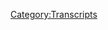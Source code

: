 {{DEFAULTSORT:
    #_TRANSCRIPT_0854:September 29, 2023
}}{{Transcript
    | title         = [[854: September 29, 2023]]
    | caption       = [https://knowledgefight.libsyn.com/854-september-29-2023 Listen to this episode on Libsyn]
    | episodeNumber = [[854: September 29, 2023|854]]
    | length        = 02:10:49
}}

{{MessageBox
    | header     = Warning: Bot Generated Content
    | text       = This transcript was automatically generated by transcription software and likely contains many mistakes and misattributions. Please check the audio for definitive quotes, attribution, and context.
    | image      = N3yvass4myg91.webp
    | imagewidth = 50px
    | id         = warning
}}

{{TranscriptBlock
    | name      = Unknown Speaker
    | timestamp = 00:00:00.000
    | text      = N-N-N-N-N-N-Knowledge Fight
}}

{{TranscriptBlock
    | name      = Unknown Speaker
    | timestamp = 00:00:13.000
    | text      = Dan and Jordan, I am sweating
}}

{{TranscriptBlock
    | name      = Unknown Speaker
    | timestamp = 00:00:18.000
    | text      = knowledgefight.com, it's time to pray
}}

{{TranscriptBlock
    | name      = Unknown Speaker
    | timestamp = 00:00:21.000
    | text      = I have great respect for knowledgefight
}}

{{TranscriptBlock
    | name      = Unknown Speaker
    | timestamp = 00:00:24.000
    | text      = I'm sick of them posing as if they're the good guys
}}

{{TranscriptBlock
    | name      = Unknown Speaker
    | timestamp = 00:00:27.000
    | text      = saying we are the bad guys, knowledgefight
}}

{{TranscriptBlock
    | name      = Unknown Speaker
    | timestamp = 00:00:30.000
    | text      = Dan and Jordan, knowledgefight
}}

{{TranscriptBlock
    | name      = Unknown Speaker
    | timestamp = 00:00:32.000
    | text      = N-N-N-N-Knowledge Fight
}}

{{TranscriptBlock
    | name      = Unknown Speaker
    | timestamp = 00:00:34.000
    | text      = I need, I need money
}}

{{TranscriptBlock
    | name      = Unknown Speaker
    | timestamp = 00:00:36.000
    | text      = N-N-N-N-Knowledge Fight
}}

{{TranscriptBlock
    | name      = Unknown Speaker
    | timestamp = 00:00:39.000
    | text      = Andy and Kansas, Andy and Kansas
}}

{{TranscriptBlock
    | name      = Unknown Speaker
    | timestamp = 00:00:42.000
    | text      = Stop it, Andy and Kansas, Andy and Kansas
}}

{{TranscriptBlock
    | name      = Unknown Speaker
    | timestamp = 00:00:44.000
    | text      = N-N-N-N-Knowledge Fight
}}

{{TranscriptBlock
    | name      = Unknown Speaker
    | timestamp = 00:00:46.000
    | text      = It's time to pray, Andy and Kansas
}}

{{TranscriptBlock
    | name      = Unknown Speaker
    | timestamp = 00:00:48.000
    | text      = You're on the air, thanks for holding us
}}

{{TranscriptBlock
    | name      = Unknown Speaker
    | timestamp = 00:00:49.000
    | text      = Hello Alex, I'm a first time caller, I'm a huge fan
}}

{{TranscriptBlock
    | name      = Unknown Speaker
    | timestamp = 00:00:52.000
    | text      = I love your world
}}

{{TranscriptBlock
    | name      = Unknown Speaker
    | timestamp = 00:00:53.000
    | text      = knowledgefight
}}

{{TranscriptBlock
    | name      = Unknown Speaker
    | timestamp = 00:00:54.000
    | text      = N-N-N-N-Knowledge Fight.com
}}

{{TranscriptBlock
    | name      = Unknown Speaker
    | timestamp = 00:00:57.000
    | text      = I love you
}}

{{TranscriptBlock
    | name      = Unknown Speaker
    | timestamp = 00:00:59.000
    | text      = Hey everybody, welcome back to Knowledge Fight, I'm Dan
}}

{{TranscriptBlock
    | name      = Unknown Speaker
    | timestamp = 00:01:01.000
    | text      = I'm Jordan
}}

{{TranscriptBlock
    | name      = Unknown Speaker
    | timestamp = 00:01:02.000
    | text      = We're double dudes, like to sit around, worship at the altar of Selene
}}

{{TranscriptBlock
    | name      = Unknown Speaker
    | timestamp = 00:01:05.000
    | text      = and talk a little bit about Alex Jones
}}

{{TranscriptBlock
    | name      = Unknown Speaker
    | timestamp = 00:01:07.000
    | text      = Oh indeed we are, Dan
}}

{{TranscriptBlock
    | name      = Unknown Speaker
    | timestamp = 00:01:08.000
    | text      = Jordan
}}

{{TranscriptBlock
    | name      = Unknown Speaker
    | timestamp = 00:01:09.000
    | text      = Dan, quick question for you
}}

{{TranscriptBlock
    | name      = Unknown Speaker
    | timestamp = 00:01:10.000
    | text      = What's up
}}

{{TranscriptBlock
    | name      = Unknown Speaker
    | timestamp = 00:01:11.000
    | text      = What's your bright spot today buddy?
}}

{{TranscriptBlock
    | name      = Unknown Speaker
    | timestamp = 00:01:12.000
    | text      = My bright spot is we are home
}}

{{TranscriptBlock
    | name      = Unknown Speaker
    | timestamp = 00:01:14.000
    | text      = Oh yeah
}}

{{TranscriptBlock
    | name      = Unknown Speaker
    | timestamp = 00:01:15.000
    | text      = We are off, off the road
}}

{{TranscriptBlock
    | name      = Unknown Speaker
    | timestamp = 00:01:17.000
    | text      = You know the road dog lifestyle
}}

{{TranscriptBlock
    | name      = Unknown Speaker
    | timestamp = 00:01:20.000
    | text      = It's a little bit, bit rough
}}

{{TranscriptBlock
    | name      = Unknown Speaker
    | timestamp = 00:01:22.000
    | text      = I mean old, I feel old
}}

{{TranscriptBlock
    | name      = Unknown Speaker
    | timestamp = 00:01:25.000
    | text      = I bet you do
}}

{{TranscriptBlock
    | name      = Unknown Speaker
    | timestamp = 00:01:26.000
    | text      = Oh yeah
}}

{{TranscriptBlock
    | name      = Unknown Speaker
    | timestamp = 00:01:27.000
    | text      = For some context, for listeners, we got back
}}

{{TranscriptBlock
    | name      = Unknown Speaker
    | timestamp = 00:01:30.000
    | text      = What did we get back?
}}

{{TranscriptBlock
    | name      = Unknown Speaker
    | timestamp = 00:01:32.000
    | text      = Thursday
}}

{{TranscriptBlock
    | name      = Unknown Speaker
    | timestamp = 00:01:33.000
    | text      = What did we get back?
}}

{{TranscriptBlock
    | name      = Unknown Speaker
    | timestamp = 00:01:34.000
    | text      = I think we got back Thursday but we also went back in time
}}

{{TranscriptBlock
    | name      = Unknown Speaker
    | timestamp = 00:01:37.000
    | text      = Yeah
}}

{{TranscriptBlock
    | name      = Unknown Speaker
    | timestamp = 00:01:38.000
    | text      = Yeah
}}

{{TranscriptBlock
    | name      = Unknown Speaker
    | timestamp = 00:01:39.000
    | text      = So who knows, that would have been like Friday morning for us
}}

{{TranscriptBlock
    | name      = Unknown Speaker
    | timestamp = 00:01:41.000
    | text      = Right
}}

{{TranscriptBlock
    | name      = Unknown Speaker
    | timestamp = 00:01:42.000
    | text      = Deep Friday morning
}}

{{TranscriptBlock
    | name      = Unknown Speaker
    | timestamp = 00:01:43.000
    | text      = Deep Friday morning
}}

{{TranscriptBlock
    | name      = Unknown Speaker
    | timestamp = 00:01:44.000
    | text      = Yes
}}

{{TranscriptBlock
    | name      = Unknown Speaker
    | timestamp = 00:01:45.000
    | text      = Shifts
}}

{{TranscriptBlock
    | name      = Unknown Speaker
    | timestamp = 00:01:46.000
    | text      = And we're recording this here on Sunday
}}

{{TranscriptBlock
    | name      = Unknown Speaker
    | timestamp = 00:01:47.000
    | text      = And unfortunately for you, you've had a real rough go of it
}}

{{TranscriptBlock
    | name      = Unknown Speaker
    | timestamp = 00:01:51.000
    | text      = Oh yeah, it's been a disaster, it's been really, really bad
}}

{{TranscriptBlock
    | name      = Unknown Speaker
    | timestamp = 00:01:54.000
    | text      = Whereas I have been smooth sailing through this jet lag
}}

{{TranscriptBlock
    | name      = Unknown Speaker
    | timestamp = 00:01:58.000
    | text      = I mean it's amazing
}}

{{TranscriptBlock
    | name      = Unknown Speaker
    | timestamp = 00:01:59.000
    | text      = Non-existent jet lag coming back
}}

{{TranscriptBlock
    | name      = Unknown Speaker
    | timestamp = 00:02:01.000
    | text      = Amazing
}}

{{TranscriptBlock
    | name      = Unknown Speaker
    | timestamp = 00:02:02.000
    | text      = I don't know if it was because of like sprinkling in some sleep on the plane
}}

{{TranscriptBlock
    | name      = Unknown Speaker
    | timestamp = 00:02:07.000
    | text      = or muscling through and like going to bed later
}}

{{TranscriptBlock
    | name      = Unknown Speaker
    | timestamp = 00:02:10.000
    | text      = Yeah
}}

{{TranscriptBlock
    | name      = Unknown Speaker
    | timestamp = 00:02:11.000
    | text      = On that Friday when we got back
}}

{{TranscriptBlock
    | name      = Unknown Speaker
    | timestamp = 00:02:13.000
    | text      = Yeah
}}

{{TranscriptBlock
    | name      = Unknown Speaker
    | timestamp = 00:02:14.000
    | text      = Thursday, whatever day that would have been
}}

{{TranscriptBlock
    | name      = Unknown Speaker
    | timestamp = 00:02:15.000
    | text      = I don't know what it is but I'm very fortunate and I'm sorry for you, I feel bad for you
}}

{{TranscriptBlock
    | name      = Unknown Speaker
    | timestamp = 00:02:20.000
    | text      = I mean honestly, the way I feel about it right now is
}}

{{TranscriptBlock
    | name      = Unknown Speaker
    | timestamp = 00:02:24.000
    | text      = Because your sleep schedule has often been a nightmare
}}

{{TranscriptBlock
    | name      = Unknown Speaker
    | timestamp = 00:02:27.000
    | text      = Yeah
}}

{{TranscriptBlock
    | name      = Unknown Speaker
    | timestamp = 00:02:28.000
    | text      = I feel like that flight home was essentially an El Cabong that re-scrambled your baby
}}

{{TranscriptBlock
    | name      = Unknown Speaker
    | timestamp = 00:02:33.000
    | text      = You got hit with a frying pan
}}

{{TranscriptBlock
    | name      = Unknown Speaker
    | timestamp = 00:02:34.000
    | text      = Yeah
}}

{{TranscriptBlock
    | name      = Unknown Speaker
    | timestamp = 00:02:35.000
    | text      = And you were like, I'm better now
}}

{{TranscriptBlock
    | name      = Unknown Speaker
    | timestamp = 00:02:37.000
    | text      = I think it's still too early to say for sure
}}

{{TranscriptBlock
    | name      = Unknown Speaker
    | timestamp = 00:02:40.000
    | text      = Sure
}}

{{TranscriptBlock
    | name      = Unknown Speaker
    | timestamp = 00:02:41.000
    | text      = Because it's only been a few days
}}

{{TranscriptBlock
    | name      = Unknown Speaker
    | timestamp = 00:02:42.000
    | text      = Right
}}

{{TranscriptBlock
    | name      = Unknown Speaker
    | timestamp = 00:02:43.000
    | text      = But yeah, if that's the case, I'm not bad at it
}}

{{TranscriptBlock
    | name      = Unknown Speaker
    | timestamp = 00:02:44.000
    | text      = Yeah
}}

{{TranscriptBlock
    | name      = Unknown Speaker
    | timestamp = 00:02:45.000
    | text      = If that coconut fell on my head and fixed my amnesia
}}

{{TranscriptBlock
    | name      = Unknown Speaker
    | timestamp = 00:02:48.000
    | text      = It is, yeah, I mean if that works out, that works out, I'm happy for you
}}

{{TranscriptBlock
    | name      = Unknown Speaker
    | timestamp = 00:02:52.000
    | text      = Yeah, so you know, overall, great trip
}}

{{TranscriptBlock
    | name      = Unknown Speaker
    | timestamp = 00:02:55.000
    | text      = A lot of fun
}}

{{TranscriptBlock
    | name      = Unknown Speaker
    | timestamp = 00:02:56.000
    | text      = Fantastic
}}

{{TranscriptBlock
    | name      = Unknown Speaker
    | timestamp = 00:02:57.000
    | text      = Great to meet so many wonks out there in the wild
}}

{{TranscriptBlock
    | name      = Unknown Speaker
    | timestamp = 00:03:00.000
    | text      = Could not be happier
}}

{{TranscriptBlock
    | name      = Unknown Speaker
    | timestamp = 00:03:01.000
    | text      = The show in Glasgow, such a great time
}}

{{TranscriptBlock
    | name      = Unknown Speaker
    | timestamp = 00:03:04.000
    | text      = Amazing
}}

{{TranscriptBlock
    | name      = Unknown Speaker
    | timestamp = 00:03:05.000
    | text      = QED, a lot of fun
}}

{{TranscriptBlock
    | name      = Unknown Speaker
    | timestamp = 00:03:06.000
    | text      = Tons
}}

{{TranscriptBlock
    | name      = Unknown Speaker
    | timestamp = 00:03:07.000
    | text      = And then at Amersham Arms in London
}}

{{TranscriptBlock
    | name      = Unknown Speaker
    | timestamp = 00:03:09.000
    | text      = Closing it out in London was the right move
}}

{{TranscriptBlock
    | name      = Unknown Speaker
    | timestamp = 00:03:12.000
    | text      = Yeah, those two nights were fantastic
}}

{{TranscriptBlock
    | name      = Unknown Speaker
    | timestamp = 00:03:14.000
    | text      = The staff at Amersham Arms could not have been more helpful
}}

{{TranscriptBlock
    | name      = Unknown Speaker
    | timestamp = 00:03:17.000
    | text      = Oh, great
}}

{{TranscriptBlock
    | name      = Unknown Speaker
    | timestamp = 00:03:18.000
    | text      = And just wonderful
}}

{{TranscriptBlock
    | name      = Unknown Speaker
    | timestamp = 00:03:20.000
    | text      = I like too that we, you know, we had, in Glasgow we had a theatre
}}

{{TranscriptBlock
    | name      = Unknown Speaker
    | timestamp = 00:03:24.000
    | text      = Yep
}}

{{TranscriptBlock
    | name      = Unknown Speaker
    | timestamp = 00:03:25.000
    | text      = That we were in
}}

{{TranscriptBlock
    | name      = Unknown Speaker
    | timestamp = 00:03:26.000
    | text      = Yep
}}

{{TranscriptBlock
    | name      = Unknown Speaker
    | timestamp = 00:03:27.000
    | text      = That was a repurposed church
}}

{{TranscriptBlock
    | name      = Unknown Speaker
    | timestamp = 00:03:28.000
    | text      = Yep
}}

{{TranscriptBlock
    | name      = Unknown Speaker
    | timestamp = 00:03:29.000
    | text      = And that had a nice vibe to it in some ways
}}

{{TranscriptBlock
    | name      = Unknown Speaker
    | timestamp = 00:03:31.000
    | text      = It felt like big time
}}

{{TranscriptBlock
    | name      = Unknown Speaker
    | timestamp = 00:03:32.000
    | text      = It did
}}

{{TranscriptBlock
    | name      = Unknown Speaker
    | timestamp = 00:03:33.000
    | text      = A little
}}

{{TranscriptBlock
    | name      = Unknown Speaker
    | timestamp = 00:03:34.000
    | text      = It felt a little bit like we're not supposed to be doing a theatre
}}

{{TranscriptBlock
    | name      = Unknown Speaker
    | timestamp = 00:03:37.000
    | text      = Right
}}

{{TranscriptBlock
    | name      = Unknown Speaker
    | timestamp = 00:03:38.000
    | text      = There was like
}}

{{TranscriptBlock
    | name      = Unknown Speaker
    | timestamp = 00:03:39.000
    | text      = Yeah
}}

{{TranscriptBlock
    | name      = Unknown Speaker
    | timestamp = 00:03:40.000
    | text      = Amphitheatre seating
}}

{{TranscriptBlock
    | name      = Unknown Speaker
    | timestamp = 00:03:41.000
    | text      = Yeah, yeah, yeah
}}

{{TranscriptBlock
    | name      = Unknown Speaker
    | timestamp = 00:03:42.000
    | text      = Went up in the back
}}

{{TranscriptBlock
    | name      = Unknown Speaker
    | timestamp = 00:03:43.000
    | text      = Totally
}}

{{TranscriptBlock
    | name      = Unknown Speaker
    | timestamp = 00:03:44.000
    | text      = It was, it felt a little bit like we were, yeah
}}

{{TranscriptBlock
    | name      = Unknown Speaker
    | timestamp = 00:03:46.000
    | text      = Like we shouldn't have been there
}}

{{TranscriptBlock
    | name      = Unknown Speaker
    | timestamp = 00:03:47.000
    | text      = Yeah
}}

{{TranscriptBlock
    | name      = Unknown Speaker
    | timestamp = 00:03:48.000
    | text      = And then we go to QED and, you know, my talk was in the main ballroom
}}

{{TranscriptBlock
    | name      = Unknown Speaker
    | timestamp = 00:03:53.000
    | text      = Fantastic, went great
}}

{{TranscriptBlock
    | name      = Unknown Speaker
    | timestamp = 00:03:54.000
    | text      = Oh, thank you
}}

{{TranscriptBlock
    | name      = Unknown Speaker
    | timestamp = 00:03:55.000
    | text      = Went great, people fucking loved it
}}

{{TranscriptBlock
    | name      = Unknown Speaker
    | timestamp = 00:03:57.000
    | text      = Believing that aside
}}

{{TranscriptBlock
    | name      = Unknown Speaker
    | timestamp = 00:03:58.000
    | text      = Yeah
}}

{{TranscriptBlock
    | name      = Unknown Speaker
    | timestamp = 00:03:59.000
    | text      = When we did our podcast it was in a conference room
}}

{{TranscriptBlock
    | name      = Unknown Speaker
    | timestamp = 00:04:01.000
    | text      = Yeah
}}

{{TranscriptBlock
    | name      = Unknown Speaker
    | timestamp = 00:04:02.000
    | text      = And so that had an interesting vibe that was different
}}

{{TranscriptBlock
    | name      = Unknown Speaker
    | timestamp = 00:04:04.000
    | text      = Right
}}

{{TranscriptBlock
    | name      = Unknown Speaker
    | timestamp = 00:04:05.000
    | text      = And then
}}

{{TranscriptBlock
    | name      = Unknown Speaker
    | timestamp = 00:04:06.000
    | text      = I felt like we didn't belong there but for a very different reason
}}

{{TranscriptBlock
    | name      = Unknown Speaker
    | timestamp = 00:04:09.000
    | text      = It was tough to feel at all like anyone belonged to that weird conference room
}}

{{TranscriptBlock
    | name      = Unknown Speaker
    | timestamp = 00:04:13.000
    | text      = It was a tough spot for a show show, you know
}}

{{TranscriptBlock
    | name      = Unknown Speaker
    | timestamp = 00:04:16.000
    | text      = Yeah
}}

{{TranscriptBlock
    | name      = Unknown Speaker
    | timestamp = 00:04:17.000
    | text      = Yeah, yeah, yeah
}}

{{TranscriptBlock
    | name      = Unknown Speaker
    | timestamp = 00:04:18.000
    | text      = It's no one's fault at the conference or anything
}}

{{TranscriptBlock
    | name      = Unknown Speaker
    | timestamp = 00:04:19.000
    | text      = No
}}

{{TranscriptBlock
    | name      = Unknown Speaker
    | timestamp = 00:04:20.000
    | text      = It's just like this is a strange setup
}}

{{TranscriptBlock
    | name      = Unknown Speaker
    | timestamp = 00:04:21.000
    | text      = Yeah
}}

{{TranscriptBlock
    | name      = Unknown Speaker
    | timestamp = 00:04:22.000
    | text      = I feel like we had those mics too that felt like you were at the UN
}}

{{TranscriptBlock
    | name      = Unknown Speaker
    | timestamp = 00:04:26.000
    | text      = Oh, yeah, yeah, yeah
}}

{{TranscriptBlock
    | name      = Unknown Speaker
    | timestamp = 00:04:27.000
    | text      = Leading in and answering the question
}}

{{TranscriptBlock
    | name      = Unknown Speaker
    | timestamp = 00:04:28.000
    | text      = Totally, yep
}}

{{TranscriptBlock
    | name      = Unknown Speaker
    | timestamp = 00:04:29.000
    | text      = But then with the Ambersham Arms that was like a bar, it was low ceilings
}}

{{TranscriptBlock
    | name      = Unknown Speaker
    | timestamp = 00:04:34.000
    | text      = Mm-hmm
}}

{{TranscriptBlock
    | name      = Unknown Speaker
    | timestamp = 00:04:35.000
    | text      = It just, it felt right in terms of like this is the environment where if this show is done
}}

{{TranscriptBlock
    | name      = Unknown Speaker
    | timestamp = 00:04:42.000
    | text      = live this is kind of how it feels like it should be
}}

{{TranscriptBlock
    | name      = Unknown Speaker
    | timestamp = 00:04:44.000
    | text      = Yeah
}}

{{TranscriptBlock
    | name      = Unknown Speaker
    | timestamp = 00:04:45.000
    | text      = And so that's wonderful, I appreciated, like you said, closing it out there was the right
}}

{{TranscriptBlock
    | name      = Unknown Speaker
    | timestamp = 00:04:49.000
    | text      = way to go
}}

{{TranscriptBlock
    | name      = Unknown Speaker
    | timestamp = 00:04:50.000
    | text      = Oh, it was, it felt like that, you know, we've both run shows for comedy for making people
}}

{{TranscriptBlock
    | name      = Unknown Speaker
    | timestamp = 00:04:58.000
    | text      = laugh and then, you know, we've both been around people who run shows that aren't for
}}

{{TranscriptBlock
    | name      = Unknown Speaker
    | timestamp = 00:05:03.000
    | text      = funniness or they're music shows or any number of different things, right
}}

{{TranscriptBlock
    | name      = Unknown Speaker
    | timestamp = 00:05:06.000
    | text      = Mm-hmm
}}

{{TranscriptBlock
    | name      = Unknown Speaker
    | timestamp = 00:05:07.000
    | text      = And so both of us have a kind of ideal way of this is how things should go, how they
}}

{{TranscriptBlock
    | name      = Unknown Speaker
    | timestamp = 00:05:13.000
    | text      = should look, all of that stuff
}}

{{TranscriptBlock
    | name      = Unknown Speaker
    | timestamp = 00:05:15.000
    | text      = Right
}}

{{TranscriptBlock
    | name      = Unknown Speaker
    | timestamp = 00:05:16.000
    | text      = Ambersham Arms was about as close to somebody else doing it right as I've seen in a long
}}

{{TranscriptBlock
    | name      = Unknown Speaker
    | timestamp = 00:05:21.000
    | text      = time
}}

{{TranscriptBlock
    | name      = Unknown Speaker
    | timestamp = 00:05:22.000
    | text      = What's so fun is so much of that seemed like almost accidental
}}

{{TranscriptBlock
    | name      = Unknown Speaker
    | timestamp = 00:05:24.000
    | text      = Yeah, totally
}}

{{TranscriptBlock
    | name      = Unknown Speaker
    | timestamp = 00:05:25.000
    | text      = It just was that the venue and the space was great
}}

{{TranscriptBlock
    | name      = Unknown Speaker
    | timestamp = 00:05:28.000
    | text      = Yep
}}

{{TranscriptBlock
    | name      = Unknown Speaker
    | timestamp = 00:05:29.000
    | text      = You know, it wasn't like there was putting on airs
}}

{{TranscriptBlock
    | name      = Unknown Speaker
    | timestamp = 00:05:30.000
    | text      = Nope
}}

{{TranscriptBlock
    | name      = Unknown Speaker
    | timestamp = 00:05:31.000
    | text      = Probably putting more seats out than they usually do
}}

{{TranscriptBlock
    | name      = Unknown Speaker
    | timestamp = 00:05:33.000
    | text      = A lot more, yeah
}}

{{TranscriptBlock
    | name      = Unknown Speaker
    | timestamp = 00:05:34.000
    | text      = But other than that, just had it
}}

{{TranscriptBlock
    | name      = Unknown Speaker
    | timestamp = 00:05:37.000
    | text      = Yep
}}

{{TranscriptBlock
    | name      = Unknown Speaker
    | timestamp = 00:05:38.000
    | text      = Had it
}}

{{TranscriptBlock
    | name      = Unknown Speaker
    | timestamp = 00:05:39.000
    | text      = Yep, it was great
}}

{{TranscriptBlock
    | name      = Unknown Speaker
    | timestamp = 00:05:40.000
    | text      = So other little things about the trip, I guess, Glasgow, gorgeous city, I wish we had a little
}}

{{TranscriptBlock
    | name      = Unknown Speaker
    | timestamp = 00:05:46.000
    | text      = more time to spend there because there's a lot of cool, I just can't get over the river
}}

{{TranscriptBlock
    | name      = Unknown Speaker
    | timestamp = 00:05:53.000
    | text      = running through the west end of the city
}}

{{TranscriptBlock
    | name      = Unknown Speaker
    | timestamp = 00:05:56.000
    | text      = Yeah, yeah
}}

{{TranscriptBlock
    | name      = Unknown Speaker
    | timestamp = 00:05:57.000
    | text      = I thought that was so cool, I would have liked to fuck around in the creek bed a little bit
}}

{{TranscriptBlock
    | name      = Unknown Speaker
    | timestamp = 00:06:03.000
    | text      = But then, big thing we should probably address
}}

{{TranscriptBlock
    | name      = Unknown Speaker
    | timestamp = 00:06:07.000
    | text      = So we were at QED
}}

{{TranscriptBlock
    | name      = Unknown Speaker
    | timestamp = 00:06:11.000
    | text      = We could have just moved past it
}}

{{TranscriptBlock
    | name      = Unknown Speaker
    | timestamp = 00:06:14.000
    | text      = I feel like the listeners deserve, because I heard some chatter about this
}}

{{TranscriptBlock
    | name      = Unknown Speaker
    | timestamp = 00:06:19.000
    | text      = Oh, there's chatter?
}}

{{TranscriptBlock
    | name      = Unknown Speaker
    | timestamp = 00:06:20.000
    | text      = I feel like we should address this
}}

{{TranscriptBlock
    | name      = Unknown Speaker
    | timestamp = 00:06:21.000
    | text      = Okay, we must
}}

{{TranscriptBlock
    | name      = Unknown Speaker
    | timestamp = 00:06:22.000
    | text      = So we were at QED and one of the nights there, there was a gala dinner
}}

{{TranscriptBlock
    | name      = Unknown Speaker
    | timestamp = 00:06:28.000
    | text      = Yeah
}}

{{TranscriptBlock
    | name      = Unknown Speaker
    | timestamp = 00:06:29.000
    | text      = And you and I are not gala guys
}}

{{TranscriptBlock
    | name      = Unknown Speaker
    | timestamp = 00:06:31.000
    | text      = We're not gala's
}}

{{TranscriptBlock
    | name      = Unknown Speaker
    | timestamp = 00:06:33.000
    | text      = No
}}

{{TranscriptBlock
    | name      = Unknown Speaker
    | timestamp = 00:06:34.000
    | text      = I mean, there's nice pants there, I feel uncomfortable around other people wearing nice pants
}}

{{TranscriptBlock
    | name      = Unknown Speaker
    | timestamp = 00:06:39.000
    | text      = If there's a pleat, I'm out
}}

{{TranscriptBlock
    | name      = Unknown Speaker
    | timestamp = 00:06:40.000
    | text      = I'm out!
}}

{{TranscriptBlock
    | name      = Unknown Speaker
    | timestamp = 00:06:41.000
    | text      = Yeah
}}

{{TranscriptBlock
    | name      = Unknown Speaker
    | timestamp = 00:06:42.000
    | text      = It just felt like, I don't know about this
}}

{{TranscriptBlock
    | name      = Unknown Speaker
    | timestamp = 00:06:45.000
    | text      = And then simultaneously we made a couple friends and we were thinking about getting dinner
}}

{{TranscriptBlock
    | name      = Unknown Speaker
    | timestamp = 00:06:50.000
    | text      = Yeah
}}

{{TranscriptBlock
    | name      = Unknown Speaker
    | timestamp = 00:06:51.000
    | text      = And so just like, do that or go to a stuffy seaming gala dinner
}}

{{TranscriptBlock
    | name      = Unknown Speaker
    | timestamp = 00:06:55.000
    | text      = And we're us, so the idea of even being centered around
}}

{{TranscriptBlock
    | name      = Unknown Speaker
    | timestamp = 00:07:02.000
    | text      = There's hundreds of people around me
}}

{{TranscriptBlock
    | name      = Unknown Speaker
    | timestamp = 00:07:04.000
    | text      = And it's fine in a show in this kind of controlled environment
}}

{{TranscriptBlock
    | name      = Unknown Speaker
    | timestamp = 00:07:07.000
    | text      = But at dinner, you don't know what's going on
}}

{{TranscriptBlock
    | name      = Unknown Speaker
    | timestamp = 00:07:10.000
    | text      = No
}}

{{TranscriptBlock
    | name      = Unknown Speaker
    | timestamp = 00:07:11.000
    | text      = A social situation, anything could happen
}}

{{TranscriptBlock
    | name      = Unknown Speaker
    | timestamp = 00:07:13.000
    | text      = No, and no one was really like, you need to come
}}

{{TranscriptBlock
    | name      = Unknown Speaker
    | timestamp = 00:07:16.000
    | text      = Yeah
}}

{{TranscriptBlock
    | name      = Unknown Speaker
    | timestamp = 00:07:17.000
    | text      = You definitely should come
}}

{{TranscriptBlock
    | name      = Unknown Speaker
    | timestamp = 00:07:18.000
    | text      = No pressure really being applied
}}

{{TranscriptBlock
    | name      = Unknown Speaker
    | timestamp = 00:07:20.000
    | text      = No
}}

{{TranscriptBlock
    | name      = Unknown Speaker
    | timestamp = 00:07:21.000
    | text      = This is the thing that's happening
}}

{{TranscriptBlock
    | name      = Unknown Speaker
    | timestamp = 00:07:22.000
    | text      = Absolutely
}}

{{TranscriptBlock
    | name      = Unknown Speaker
    | timestamp = 00:07:23.000
    | text      = We saved you a seat
}}

{{TranscriptBlock
    | name      = Unknown Speaker
    | timestamp = 00:07:24.000
    | text      = That was
}}

{{TranscriptBlock
    | name      = Unknown Speaker
    | timestamp = 00:07:25.000
    | text      = Fine
}}

{{TranscriptBlock
    | name      = Unknown Speaker
    | timestamp = 00:07:26.000
    | text      = So we went to dinner at a pizza place
}}

{{TranscriptBlock
    | name      = Unknown Speaker
    | timestamp = 00:07:28.000
    | text      = Yep
}}

{{TranscriptBlock
    | name      = Unknown Speaker
    | timestamp = 00:07:29.000
    | text      = And turns out later that evening we found out that we had won the Occam Award for Skeptical
}}

{{TranscriptBlock
    | name      = Unknown Speaker
    | timestamp = 00:07:36.560
    | text      = Activism of the Year
}}

{{TranscriptBlock
    | name      = Unknown Speaker
    | timestamp = 00:07:38.000
    | text      = And that they announced that we had won
}}

{{TranscriptBlock
    | name      = Unknown Speaker
    | timestamp = 00:07:41.000
    | text      = We were not there
}}

{{TranscriptBlock
    | name      = Unknown Speaker
    | timestamp = 00:07:42.000
    | text      = We were not there
}}

{{TranscriptBlock
    | name      = Unknown Speaker
    | timestamp = 00:07:43.000
    | text      = We were not there
}}

{{TranscriptBlock
    | name      = Unknown Speaker
    | timestamp = 00:07:44.000
    | text      = And boy, feel like a couple of assholes
}}

{{TranscriptBlock
    | name      = Unknown Speaker
    | timestamp = 00:07:47.000
    | text      = Yeah, I mean, it is about as, you know, even they made the joke
}}

{{TranscriptBlock
    | name      = Unknown Speaker
    | timestamp = 00:07:53.000
    | text      = Where it is like, it's about as them as you can get that they're not here to accept this award
}}

{{TranscriptBlock
    | name      = Unknown Speaker
    | timestamp = 00:07:58.000
    | text      = That's who they are
}}

{{TranscriptBlock
    | name      = Unknown Speaker
    | timestamp = 00:07:59.000
    | text      = But it's also, I feel like a huge piece of shit
}}

{{TranscriptBlock
    | name      = Unknown Speaker
    | timestamp = 00:08:02.000
    | text      = I really wish we had been there
}}

{{TranscriptBlock
    | name      = Unknown Speaker
    | timestamp = 00:08:03.000
    | text      = I'm sorry
}}

{{TranscriptBlock
    | name      = Unknown Speaker
    | timestamp = 00:08:04.000
    | text      = It's on brand conceptually
}}

{{TranscriptBlock
    | name      = Unknown Speaker
    | timestamp = 00:08:06.000
    | text      = Sure
}}

{{TranscriptBlock
    | name      = Unknown Speaker
    | timestamp = 00:08:07.000
    | text      = But in the real world, if someone were going out of their way to, you know, award us something
}}

{{TranscriptBlock
    | name      = Unknown Speaker
    | timestamp = 00:08:12.000
    | text      = I would suck it up and deal with the discomfort that I have
}}

{{TranscriptBlock
    | name      = Unknown Speaker
    | timestamp = 00:08:16.000
    | text      = And be gracious about it
}}

{{TranscriptBlock
    | name      = Unknown Speaker
    | timestamp = 00:08:18.000
    | text      = 100%
}}

{{TranscriptBlock
    | name      = Unknown Speaker
    | timestamp = 00:08:19.000
    | text      = If I'd had the awareness
}}

{{TranscriptBlock
    | name      = Unknown Speaker
    | timestamp = 00:08:21.000
    | text      = But thank you to them for the award
}}

{{TranscriptBlock
    | name      = Unknown Speaker
    | timestamp = 00:08:26.000
    | text      = I appreciate it
}}

{{TranscriptBlock
    | name      = Unknown Speaker
    | timestamp = 00:08:27.000
    | text      = It's on the wall now
}}

{{TranscriptBlock
    | name      = Unknown Speaker
    | timestamp = 00:08:28.000
    | text      = Right
}}

{{TranscriptBlock
    | name      = Unknown Speaker
    | timestamp = 00:08:29.000
    | text      = I feel like ultimately, you know, it would be our reputation, you know, to be like awkward
}}

{{TranscriptBlock
    | name      = Unknown Speaker
    | timestamp = 00:08:35.000
    | text      = about it and not go to the gala
}}

{{TranscriptBlock
    | name      = Unknown Speaker
    | timestamp = 00:08:37.000
    | text      = But I think what people don't understand is truly our reputation
}}

{{TranscriptBlock
    | name      = Unknown Speaker
    | timestamp = 00:08:41.000
    | text      = Is that the idea of receiving an award never once entered my mind
}}

{{TranscriptBlock
    | name      = Unknown Speaker
    | timestamp = 00:08:46.000
    | text      = No
}}

{{TranscriptBlock
    | name      = Unknown Speaker
    | timestamp = 00:08:47.000
    | text      = Never
}}

{{TranscriptBlock
    | name      = Unknown Speaker
    | timestamp = 00:08:48.000
    | text      = No
}}

{{TranscriptBlock
    | name      = Unknown Speaker
    | timestamp = 00:08:49.000
    | text      = Not once
}}

{{TranscriptBlock
    | name      = Unknown Speaker
    | timestamp = 00:08:50.000
    | text      = The process of hearing the news that we'd won the award was a multi-stage
}}

{{TranscriptBlock
    | name      = Unknown Speaker
    | timestamp = 00:08:54.000
    | text      = Oh, it was, it's, yeah
}}

{{TranscriptBlock
    | name      = Unknown Speaker
    | timestamp = 00:08:56.000
    | text      = What?
}}

{{TranscriptBlock
    | name      = Unknown Speaker
    | timestamp = 00:08:57.000
    | text      = What?
}}

{{TranscriptBlock
    | name      = Unknown Speaker
    | timestamp = 00:08:58.000
    | text      = What?
}}

{{TranscriptBlock
    | name      = Unknown Speaker
    | timestamp = 00:08:59.000
    | text      = But appreciated
}}

{{TranscriptBlock
    | name      = Unknown Speaker
    | timestamp = 00:09:00.000
    | text      = Very much so
}}

{{TranscriptBlock
    | name      = Unknown Speaker
    | timestamp = 00:09:01.000
    | text      = And yeah, sorry about that
}}

{{TranscriptBlock
    | name      = Unknown Speaker
    | timestamp = 00:09:03.000
    | text      = It is, you know, it's become, it's a precedent now though
}}

{{TranscriptBlock
    | name      = Unknown Speaker
    | timestamp = 00:09:08.000
    | text      = That it's possible for us to, you know, because it wasn't even like we had that thought of like
}}

{{TranscriptBlock
    | name      = Unknown Speaker
    | timestamp = 00:09:13.000
    | text      = Wouldn't it be funny if they, or like
}}

{{TranscriptBlock
    | name      = Unknown Speaker
    | timestamp = 00:09:16.000
    | text      = No
}}

{{TranscriptBlock
    | name      = Unknown Speaker
    | timestamp = 00:09:17.000
    | text      = Maybe they would
}}

{{TranscriptBlock
    | name      = Unknown Speaker
    | timestamp = 00:09:18.000
    | text      = We could be in the running or like any of those, nothing along those lines
}}

{{TranscriptBlock
    | name      = Unknown Speaker
    | timestamp = 00:09:22.000
    | text      = Nope
}}

{{TranscriptBlock
    | name      = Unknown Speaker
    | timestamp = 00:09:23.000
    | text      = The idea of an award simply did not exist
}}

{{TranscriptBlock
    | name      = Unknown Speaker
    | timestamp = 00:09:26.000
    | text      = Nope
}}

{{TranscriptBlock
    | name      = Unknown Speaker
    | timestamp = 00:09:27.000
    | text      = Yeah
}}

{{TranscriptBlock
    | name      = Unknown Speaker
    | timestamp = 00:09:28.000
    | text      = It just was a situation where a gala dinner seems a little stuffy
}}

{{TranscriptBlock
    | name      = Unknown Speaker
    | timestamp = 00:09:31.000
    | text      = And I don't know what's on the menu, I'm not sure if I'm going to like anything
}}

{{TranscriptBlock
    | name      = Unknown Speaker
    | timestamp = 00:09:34.000
    | text      = I'm not that hungry
}}

{{TranscriptBlock
    | name      = Unknown Speaker
    | timestamp = 00:09:35.000
    | text      = It could be like some high-end classy food
}}

{{TranscriptBlock
    | name      = Unknown Speaker
    | timestamp = 00:09:38.000
    | text      = I just want a hot dog
}}

{{TranscriptBlock
    | name      = Unknown Speaker
    | timestamp = 00:09:39.000
    | text      = I mean that's, we're also not high-end classy food people, oh man
}}

{{TranscriptBlock
    | name      = Unknown Speaker
    | timestamp = 00:09:42.000
    | text      = Yeah
}}

{{TranscriptBlock
    | name      = Unknown Speaker
    | timestamp = 00:09:43.000
    | text      = We're just not meant for this world, Dan
}}

{{TranscriptBlock
    | name      = Unknown Speaker
    | timestamp = 00:09:44.000
    | text      = Yeah
}}

{{TranscriptBlock
    | name      = Unknown Speaker
    | timestamp = 00:09:45.000
    | text      = Yeah
}}

{{TranscriptBlock
    | name      = Unknown Speaker
    | timestamp = 00:09:46.000
    | text      = So all in all, delightful
}}

{{TranscriptBlock
    | name      = Unknown Speaker
    | timestamp = 00:09:47.000
    | text      = Amazing
}}

{{TranscriptBlock
    | name      = Unknown Speaker
    | timestamp = 00:09:48.000
    | text      = Wouldn't trade it for the world the entire trip
}}

{{TranscriptBlock
    | name      = Unknown Speaker
    | timestamp = 00:09:50.000
    | text      = Absolutely
}}

{{TranscriptBlock
    | name      = Unknown Speaker
    | timestamp = 00:09:51.000
    | text      = And hope to be able to do something like it again, but a bit down the road
}}

{{TranscriptBlock
    | name      = Unknown Speaker
    | timestamp = 00:09:55.000
    | text      = For sure, for sure
}}

{{TranscriptBlock
    | name      = Unknown Speaker
    | timestamp = 00:09:56.000
    | text      = Because we're tired
}}

{{TranscriptBlock
    | name      = Unknown Speaker
    | timestamp = 00:09:57.000
    | text      = This will require some recovery time
}}

{{TranscriptBlock
    | name      = Unknown Speaker
    | timestamp = 00:09:59.000
    | text      = So I'm going to get to your bright spot here in a second, but I just want to say just on the piggybacking on this
}}

{{TranscriptBlock
    | name      = Unknown Speaker
    | timestamp = 00:10:03.000
    | text      = Sure
}}

{{TranscriptBlock
    | name      = Unknown Speaker
    | timestamp = 00:10:04.000
    | text      = We did record the shows
}}

{{TranscriptBlock
    | name      = Unknown Speaker
    | timestamp = 00:10:06.000
    | text      = Yeah
}}

{{TranscriptBlock
    | name      = Unknown Speaker
    | timestamp = 00:10:07.000
    | text      = Now
}}

{{TranscriptBlock
    | name      = Unknown Speaker
    | timestamp = 00:10:08.000
    | text      = Now
}}

{{TranscriptBlock
    | name      = Unknown Speaker
    | timestamp = 00:10:09.000
    | text      = There are some issues
}}

{{TranscriptBlock
    | name      = Unknown Speaker
    | timestamp = 00:10:10.000
    | text      = Now
}}

{{TranscriptBlock
    | name      = Unknown Speaker
    | timestamp = 00:10:11.000
    | text      = The Glasgow show
}}

{{TranscriptBlock
    | name      = Unknown Speaker
    | timestamp = 00:10:12.000
    | text      = Yep
}}

{{TranscriptBlock
    | name      = Unknown Speaker
    | timestamp = 00:10:13.000
    | text      = They may or may not have miked the audience
}}

{{TranscriptBlock
    | name      = Unknown Speaker
    | timestamp = 00:10:16.000
    | text      = Let's go with they didn't or forgot to
}}

{{TranscriptBlock
    | name      = Unknown Speaker
    | timestamp = 00:10:18.000
    | text      = They may have and maybe just didn't record or something
}}

{{TranscriptBlock
    | name      = Unknown Speaker
    | timestamp = 00:10:20.000
    | text      = Possible, possible
}}

{{TranscriptBlock
    | name      = Unknown Speaker
    | timestamp = 00:10:21.000
    | text      = We have a recording of the Glasgow show
}}

{{TranscriptBlock
    | name      = Unknown Speaker
    | timestamp = 00:10:23.000
    | text      = Yeah
}}

{{TranscriptBlock
    | name      = Unknown Speaker
    | timestamp = 00:10:24.000
    | text      = Which was great, but there's no audience sound
}}

{{TranscriptBlock
    | name      = Unknown Speaker
    | timestamp = 00:10:27.000
    | text      = No
}}

{{TranscriptBlock
    | name      = Unknown Speaker
    | timestamp = 00:10:28.000
    | text      = So we sound insane
}}

{{TranscriptBlock
    | name      = Unknown Speaker
    | timestamp = 00:10:29.000
    | text      = We sound like we are waiting for, I mean like what, a minute, minute and a half to just like say something back to each other
}}

{{TranscriptBlock
    | name      = Unknown Speaker
    | timestamp = 00:10:36.000
    | text      = It's insane
}}

{{TranscriptBlock
    | name      = Unknown Speaker
    | timestamp = 00:10:37.000
    | text      = Yep
}}

{{TranscriptBlock
    | name      = Unknown Speaker
    | timestamp = 00:10:38.000
    | text      = So that's a challenge
}}

{{TranscriptBlock
    | name      = Unknown Speaker
    | timestamp = 00:10:39.000
    | text      = I'm not sure how that's going to work out or if it'll be released
}}

{{TranscriptBlock
    | name      = Unknown Speaker
    | timestamp = 00:10:43.000
    | text      = Maybe, probably not on our main feed
}}

{{TranscriptBlock
    | name      = Unknown Speaker
    | timestamp = 00:10:45.000
    | text      = If we do put it out somewhere
}}

{{TranscriptBlock
    | name      = Unknown Speaker
    | timestamp = 00:10:47.000
    | text      = It will be in the cabinet of curiosities
}}

{{TranscriptBlock
    | name      = Unknown Speaker
    | timestamp = 00:10:49.000
    | text      = Right
}}

{{TranscriptBlock
    | name      = Unknown Speaker
    | timestamp = 00:10:50.000
    | text      = Yes
}}

{{TranscriptBlock
    | name      = Unknown Speaker
    | timestamp = 00:10:51.000
    | text      = The QED one is fine, although it needs a little bit of work, the audio
}}

{{TranscriptBlock
    | name      = Unknown Speaker
    | timestamp = 00:10:55.000
    | text      = Sure
}}

{{TranscriptBlock
    | name      = Unknown Speaker
    | timestamp = 00:10:56.000
    | text      = So that'll come out eventually and then the two London ones will come out down the road
}}

{{TranscriptBlock
    | name      = Unknown Speaker
    | timestamp = 00:11:00.000
    | text      = Actually not down the road, fairly soon
}}

{{TranscriptBlock
    | name      = Unknown Speaker
    | timestamp = 00:11:02.000
    | text      = Yeah, yeah, yeah, coming up
}}

{{TranscriptBlock
    | name      = Unknown Speaker
    | timestamp = 00:11:03.000
    | text      = But I felt like it would be weird to just jump straight into those from the time we were away
}}

{{TranscriptBlock
    | name      = Unknown Speaker
    | timestamp = 00:11:08.000
    | text      = Sure
}}

{{TranscriptBlock
    | name      = Unknown Speaker
    | timestamp = 00:11:09.000
    | text      = And not be like we're back, hey everything's great, thank you for the fun times on the tour
}}

{{TranscriptBlock
    | name      = Unknown Speaker
    | timestamp = 00:11:13.000
    | text      = Right
}}

{{TranscriptBlock
    | name      = Unknown Speaker
    | timestamp = 00:11:14.000
    | text      = Here come some live episodes
}}

{{TranscriptBlock
    | name      = Unknown Speaker
    | timestamp = 00:11:15.000
    | text      = Totally
}}

{{TranscriptBlock
    | name      = Unknown Speaker
    | timestamp = 00:11:16.000
    | text      = I feel like you need a little bit of a hinge
}}

{{TranscriptBlock
    | name      = Unknown Speaker
    | timestamp = 00:11:17.000
    | text      = Eh, I mean, on the other hand, here's what I forgot, and again this might be part of the jet lag
}}

{{TranscriptBlock
    | name      = Unknown Speaker
    | timestamp = 00:11:23.000
    | text      = I was convinced that it's been about a month since we left yesterday, I was like what day is it
}}

{{TranscriptBlock
    | name      = Unknown Speaker
    | timestamp = 00:11:29.000
    | text      = Two weeks
}}

{{TranscriptBlock
    | name      = Unknown Speaker
    | timestamp = 00:11:30.000
    | text      = I mean that's what I'm saying, like I genuinely thought that we had been going for a full month
}}

{{TranscriptBlock
    | name      = Unknown Speaker
    | timestamp = 00:11:34.000
    | text      = It does, yeah
}}

{{TranscriptBlock
    | name      = Unknown Speaker
    | timestamp = 00:11:35.000
    | text      = Yeah, so
}}

{{TranscriptBlock
    | name      = Unknown Speaker
    | timestamp = 00:11:36.000
    | text      = I think that we're
}}

{{TranscriptBlock
    | name      = Unknown Speaker
    | timestamp = 00:11:37.000
    | text      = It's intense
}}

{{TranscriptBlock
    | name      = Unknown Speaker
    | timestamp = 00:11:38.000
    | text      = We have a lot of consistency and such
}}

{{TranscriptBlock
    | name      = Unknown Speaker
    | timestamp = 00:11:40.000
    | text      = Yeah
}}

{{TranscriptBlock
    | name      = Unknown Speaker
    | timestamp = 00:11:41.000
    | text      = And so like
}}

{{TranscriptBlock
    | name      = Unknown Speaker
    | timestamp = 00:11:42.000
    | text      = We gotta get back to it
}}

{{TranscriptBlock
    | name      = Unknown Speaker
    | timestamp = 00:11:43.000
    | text      = Yeah, it's been so long
}}

{{TranscriptBlock
    | name      = Unknown Speaker
    | timestamp = 00:11:44.000
    | text      = Especially when you're jumping around from country to country and, you know
}}

{{TranscriptBlock
    | name      = Unknown Speaker
    | timestamp = 00:11:49.000
    | text      = Absolutely
}}

{{TranscriptBlock
    | name      = Unknown Speaker
    | timestamp = 00:11:50.000
    | text      = Podcaster's on the run
}}

{{TranscriptBlock
    | name      = Unknown Speaker
    | timestamp = 00:11:51.000
    | text      = And I don't know, I mean, for us, come on, pre-recorded episodes over plus one week, plus two weeks old
}}

{{TranscriptBlock
    | name      = Unknown Speaker
    | timestamp = 00:12:00.000
    | text      = I don't know if we can handle that
}}

{{TranscriptBlock
    | name      = Unknown Speaker
    | timestamp = 00:12:01.000
    | text      = Yeah
}}

{{TranscriptBlock
    | name      = Unknown Speaker
    | timestamp = 00:12:02.000
    | text      = We're out of our minds
}}

{{TranscriptBlock
    | name      = Unknown Speaker
    | timestamp = 00:12:03.000
    | text      = Sorry about the audio on that Tucker one too
}}

{{TranscriptBlock
    | name      = Unknown Speaker
    | timestamp = 00:12:05.000
    | text      = Yeah
}}

{{TranscriptBlock
    | name      = Unknown Speaker
    | timestamp = 00:12:06.000
    | text      = Don't know what happened
}}

{{TranscriptBlock
    | name      = Unknown Speaker
    | timestamp = 00:12:07.000
    | text      = I don't know
}}

{{TranscriptBlock
    | name      = Unknown Speaker
    | timestamp = 00:12:08.000
    | text      = I'll fix it, maybe
}}

{{TranscriptBlock
    | name      = Unknown Speaker
    | timestamp = 00:12:09.000
    | text      = Maybe
}}

{{TranscriptBlock
    | name      = Unknown Speaker
    | timestamp = 00:12:10.000
    | text      = Anyway, we have other priorities
}}

{{TranscriptBlock
    | name      = Unknown Speaker
    | timestamp = 00:12:11.000
    | text      = Yes
}}

{{TranscriptBlock
    | name      = Unknown Speaker
    | timestamp = 00:12:12.000
    | text      = One is
}}

{{TranscriptBlock
    | name      = Unknown Speaker
    | timestamp = 00:12:13.000
    | text      = Two fold
}}

{{TranscriptBlock
    | name      = Unknown Speaker
    | timestamp = 00:12:14.000
    | text      = Obviously my first bright spot is getting to see my wife and my pups
}}

{{TranscriptBlock
    | name      = Unknown Speaker
    | timestamp = 00:12:19.000
    | text      = Sure
}}

{{TranscriptBlock
    | name      = Unknown Speaker
    | timestamp = 00:12:20.000
    | text      = Coming home and doing the whole thing, you know the whole thing
}}

{{TranscriptBlock
    | name      = Unknown Speaker
    | timestamp = 00:12:24.000
    | text      = The whole thing
}}

{{TranscriptBlock
    | name      = Unknown Speaker
    | timestamp = 00:12:25.000
    | text      = Getting the wife hug, running up, getting the wife hug
}}

{{TranscriptBlock
    | name      = Unknown Speaker
    | timestamp = 00:12:28.000
    | text      = Sure
}}

{{TranscriptBlock
    | name      = Unknown Speaker
    | timestamp = 00:12:29.000
    | text      = Then her holding them back so they get the good puppy runs
}}

{{TranscriptBlock
    | name      = Unknown Speaker
    | timestamp = 00:12:32.000
    | text      = So you're like
}}

{{TranscriptBlock
    | name      = Unknown Speaker
    | timestamp = 00:12:33.000
    | text      = You get the little video of the pups going ahhhh
}}

{{TranscriptBlock
    | name      = Unknown Speaker
    | timestamp = 00:12:35.000
    | text      = You're like one of those soldiers
}}

{{TranscriptBlock
    | name      = Unknown Speaker
    | timestamp = 00:12:37.000
    | text      = Oh totally
}}

{{TranscriptBlock
    | name      = Unknown Speaker
    | timestamp = 00:12:38.000
    | text      = At a football game
}}

{{TranscriptBlock
    | name      = Unknown Speaker
    | timestamp = 00:12:39.000
    | text      = I mean it is not stolen valor to love your dog
}}

{{TranscriptBlock
    | name      = Unknown Speaker
    | timestamp = 00:12:43.000
    | text      = True
}}

{{TranscriptBlock
    | name      = Unknown Speaker
    | timestamp = 00:12:44.000
    | text      = But it does have the echoes of those videos, but that's why I'm also not like sharing those ones
}}

{{TranscriptBlock
    | name      = Unknown Speaker
    | timestamp = 00:12:49.000
    | text      = Sure
}}

{{TranscriptBlock
    | name      = Unknown Speaker
    | timestamp = 00:12:50.000
    | text      = I bet that's overwhelming
}}

{{TranscriptBlock
    | name      = Unknown Speaker
    | timestamp = 00:12:51.000
    | text      = Yeah
}}

{{TranscriptBlock
    | name      = Unknown Speaker
    | timestamp = 00:12:52.000
    | text      = I meanwhile just walked into a very angry cat who wouldn't shut up for like a day
}}

{{TranscriptBlock
    | name      = Unknown Speaker
    | timestamp = 00:12:56.000
    | text      = I was gonna say, yeah, you had to be punished
}}

{{TranscriptBlock
    | name      = Unknown Speaker
    | timestamp = 00:12:59.000
    | text      = Yeah
}}

{{TranscriptBlock
    | name      = Unknown Speaker
    | timestamp = 00:13:00.000
    | text      = I just got unconditional beautiful love and joy, so that was great
}}

{{TranscriptBlock
    | name      = Unknown Speaker
    | timestamp = 00:13:05.000
    | text      = And then the other thing that was truly great, that's my bright spot is like
}}

{{TranscriptBlock
    | name      = Unknown Speaker
    | timestamp = 00:13:10.000
    | text      = As I'm thinking about the tour and returning to sanity in my own brain
}}

{{TranscriptBlock
    | name      = Unknown Speaker
    | timestamp = 00:13:15.000
    | text      = Meeting the Wonks after the shows was so amazingly
}}

{{TranscriptBlock
    | name      = Unknown Speaker
    | timestamp = 00:13:23.000
    | text      = I mean our audience is so inclusive, so loving, so connected to each other
}}

{{TranscriptBlock
    | name      = Unknown Speaker
    | timestamp = 00:13:31.000
    | text      = So many people showed up with solo tickets and left with a group of friends
}}

{{TranscriptBlock
    | name      = Unknown Speaker
    | timestamp = 00:13:36.000
    | text      = Yeah
}}

{{TranscriptBlock
    | name      = Unknown Speaker
    | timestamp = 00:13:37.000
    | text      = Like that is something that I could not be more shocked and grateful for
}}

{{TranscriptBlock
    | name      = Unknown Speaker
    | timestamp = 00:13:43.000
    | text      = Yeah, it's a real treat to be able to facilitate that in some way
}}

{{TranscriptBlock
    | name      = Unknown Speaker
    | timestamp = 00:13:47.000
    | text      = And to see
}}

{{TranscriptBlock
    | name      = Unknown Speaker
    | timestamp = 00:13:48.000
    | text      = Be a small part of it
}}

{{TranscriptBlock
    | name      = Unknown Speaker
    | timestamp = 00:13:49.000
    | text      = Yeah and to see it in person was the amazing thing
}}

{{TranscriptBlock
    | name      = Unknown Speaker
    | timestamp = 00:13:52.000
    | text      = You know we know about it because we hear about it from the internet
}}

{{TranscriptBlock
    | name      = Unknown Speaker
    | timestamp = 00:13:55.000
    | text      = But to see somebody walk up and be like
}}

{{TranscriptBlock
    | name      = Unknown Speaker
    | timestamp = 00:13:58.000
    | text      = Never met this person before in my life, hey let's all get a picture together
}}

{{TranscriptBlock
    | name      = Unknown Speaker
    | timestamp = 00:14:02.000
    | text      = Was such a surprise
}}

{{TranscriptBlock
    | name      = Unknown Speaker
    | timestamp = 00:14:04.000
    | text      = Yeah
}}

{{TranscriptBlock
    | name      = Unknown Speaker
    | timestamp = 00:14:05.000
    | text      = You know you don't get, I don't, doing stand up
}}

{{TranscriptBlock
    | name      = Unknown Speaker
    | timestamp = 00:14:08.000
    | text      = Getting those after show conversations with people
}}

{{TranscriptBlock
    | name      = Unknown Speaker
    | timestamp = 00:14:12.000
    | text      = A lot of times it's an old dude trying to say a terrible word to me
}}

{{TranscriptBlock
    | name      = Unknown Speaker
    | timestamp = 00:14:16.000
    | text      = Or like hey let me tell you a weird secret
}}

{{TranscriptBlock
    | name      = Unknown Speaker
    | timestamp = 00:14:18.000
    | text      = Yeah absolutely
}}

{{TranscriptBlock
    | name      = Unknown Speaker
    | timestamp = 00:14:19.000
    | text      = No
}}

{{TranscriptBlock
    | name      = Unknown Speaker
    | timestamp = 00:14:20.000
    | text      = No, I don't want to be around you sir
}}

{{TranscriptBlock
    | name      = Unknown Speaker
    | timestamp = 00:14:22.000
    | text      = Yeah for sure, it is a wholly different thing
}}

{{TranscriptBlock
    | name      = Unknown Speaker
    | timestamp = 00:14:26.000
    | text      = And it is a little bit strange, I'm not entirely sure how we've fallen into this thing
}}

{{TranscriptBlock
    | name      = Unknown Speaker
    | timestamp = 00:14:31.000
    | text      = Where we'll just say hi and talk to people for hours after the show
}}

{{TranscriptBlock
    | name      = Unknown Speaker
    | timestamp = 00:14:35.000
    | text      = I don't know how that happened, I don't mind that it happened
}}

{{TranscriptBlock
    | name      = Unknown Speaker
    | timestamp = 00:14:39.000
    | text      = No
}}

{{TranscriptBlock
    | name      = Unknown Speaker
    | timestamp = 00:14:40.000
    | text      = But I guess my feeling is almost like appreciation
}}

{{TranscriptBlock
    | name      = Unknown Speaker
    | timestamp = 00:14:44.000
    | text      = And thank you to the folks for sharing things with us
}}

{{TranscriptBlock
    | name      = Unknown Speaker
    | timestamp = 00:14:47.000
    | text      = Totally
}}

{{TranscriptBlock
    | name      = Unknown Speaker
    | timestamp = 00:14:48.000
    | text      = And allowing us to
}}

{{TranscriptBlock
    | name      = Unknown Speaker
    | timestamp = 00:14:49.000
    | text      = It never occurred to me not to
}}

{{TranscriptBlock
    | name      = Unknown Speaker
    | timestamp = 00:14:50.000
    | text      = Yeah
}}

{{TranscriptBlock
    | name      = Unknown Speaker
    | timestamp = 00:14:51.000
    | text      = Much like the award
}}

{{TranscriptBlock
    | name      = Unknown Speaker
    | timestamp = 00:14:52.000
    | text      = Exactly, yeah it was, it is like hey now I'm going to give you the next four hours of my life I suppose
}}

{{TranscriptBlock
    | name      = Unknown Speaker
    | timestamp = 00:14:58.000
    | text      = Yeah
}}

{{TranscriptBlock
    | name      = Unknown Speaker
    | timestamp = 00:14:59.000
    | text      = Can't hurt
}}

{{TranscriptBlock
    | name      = Unknown Speaker
    | timestamp = 00:15:00.000
    | text      = I guess
}}

{{TranscriptBlock
    | name      = Unknown Speaker
    | timestamp = 00:15:01.000
    | text      = Yep
}}

{{TranscriptBlock
    | name      = Unknown Speaker
    | timestamp = 00:15:02.000
    | text      = Also I'm going to give you credit for the whole trip, the discussion
}}

{{TranscriptBlock
    | name      = Unknown Speaker
    | timestamp = 00:15:05.000
    | text      = Sure
}}

{{TranscriptBlock
    | name      = Unknown Speaker
    | timestamp = 00:15:06.000
    | text      = Being part of your bright spot
}}

{{TranscriptBlock
    | name      = Unknown Speaker
    | timestamp = 00:15:07.000
    | text      = Thank you, thank you, thank you
}}

{{TranscriptBlock
    | name      = Unknown Speaker
    | timestamp = 00:15:08.000
    | text      = So Jordan today we have an episode to go over
}}

{{TranscriptBlock
    | name      = Unknown Speaker
    | timestamp = 00:15:10.000
    | text      = Mmhmm
}}

{{TranscriptBlock
    | name      = Unknown Speaker
    | timestamp = 00:15:11.000
    | text      = And it was my impression from while I was on the road that Russell Brand was on Infowars
}}

{{TranscriptBlock
    | name      = Unknown Speaker
    | timestamp = 00:15:18.000
    | text      = Oh
}}

{{TranscriptBlock
    | name      = Unknown Speaker
    | timestamp = 00:15:19.000
    | text      = And that was one of the reasons why I wanted to do an episode
}}

{{TranscriptBlock
    | name      = Unknown Speaker
    | timestamp = 00:15:21.000
    | text      = Okay
}}

{{TranscriptBlock
    | name      = Unknown Speaker
    | timestamp = 00:15:22.000
    | text      = I don't think he was
}}

{{TranscriptBlock
    | name      = Unknown Speaker
    | timestamp = 00:15:23.000
    | text      = I'm sorry what?
}}

{{TranscriptBlock
    | name      = Unknown Speaker
    | timestamp = 00:15:24.000
    | text      = I think they just talked about him on Infowars
}}

{{TranscriptBlock
    | name      = Unknown Speaker
    | timestamp = 00:15:26.000
    | text      = I'm sorry what?
}}

{{TranscriptBlock
    | name      = Unknown Speaker
    | timestamp = 00:15:27.000
    | text      = And I'm not sure, I was scanning through the clips on Band.video and I didn't see, I just saw them talking a lot about him
}}

{{TranscriptBlock
    | name      = Unknown Speaker
    | timestamp = 00:15:35.000
    | text      = I mean
}}

{{TranscriptBlock
    | name      = Unknown Speaker
    | timestamp = 00:15:36.000
    | text      = And how the allegations against him are just proof that he's right
}}

{{TranscriptBlock
    | name      = Unknown Speaker
    | timestamp = 00:15:39.000
    | text      = Yeah
}}

{{TranscriptBlock
    | name      = Unknown Speaker
    | timestamp = 00:15:40.000
    | text      = And it's an attack
}}

{{TranscriptBlock
    | name      = Unknown Speaker
    | timestamp = 00:15:41.000
    | text      = Yeah
}}

{{TranscriptBlock
    | name      = Unknown Speaker
    | timestamp = 00:15:42.000
    | text      = A faceless attack
}}

{{TranscriptBlock
    | name      = Unknown Speaker
    | timestamp = 00:15:43.000
    | text      = Of course, naturally
}}

{{TranscriptBlock
    | name      = Unknown Speaker
    | timestamp = 00:15:44.000
    | text      = I certainly don't put it above Russell Brand to have been on Infowars
}}

{{TranscriptBlock
    | name      = Unknown Speaker
    | timestamp = 00:15:47.000
    | text      = Sure
}}

{{TranscriptBlock
    | name      = Unknown Speaker
    | timestamp = 00:15:48.000
    | text      = And maybe he was and I just didn't find the video
}}

{{TranscriptBlock
    | name      = Unknown Speaker
    | timestamp = 00:15:50.000
    | text      = It seems like that would be pretty front and center on their coverage if they had Russell Brand on
}}

{{TranscriptBlock
    | name      = Unknown Speaker
    | timestamp = 00:15:56.000
    | text      = Mmhmm
}}

{{TranscriptBlock
    | name      = Unknown Speaker
    | timestamp = 00:15:57.000
    | text      = They would be like, here's the video with Russell Brand
}}

{{TranscriptBlock
    | name      = Unknown Speaker
    | timestamp = 00:16:00.000
    | text      = And part of the time that we were away Alex was also on vacation
}}

{{TranscriptBlock
    | name      = Unknown Speaker
    | timestamp = 00:16:04.000
    | text      = Okay
}}

{{TranscriptBlock
    | name      = Unknown Speaker
    | timestamp = 00:16:05.000
    | text      = And so there wouldn't have been time and I don't think Russell Brand's slumming it with Harrison Smith
}}

{{TranscriptBlock
    | name      = Unknown Speaker
    | timestamp = 00:16:09.000
    | text      = Mmhmm, not yet
}}

{{TranscriptBlock
    | name      = Unknown Speaker
    | timestamp = 00:16:10.000
    | text      = So anyway, we have September 29th, 2023
}}

{{TranscriptBlock
    | name      = Unknown Speaker
    | timestamp = 00:16:14.000
    | text      = Because I was poking around and I ended up watching this episode and I thought, well this is fucked up
}}

{{TranscriptBlock
    | name      = Unknown Speaker
    | timestamp = 00:16:23.000
    | text      = That sounds right
}}

{{TranscriptBlock
    | name      = Unknown Speaker
    | timestamp = 00:16:24.000
    | text      = And can't resist the urge to tell you all about it
}}

{{TranscriptBlock
    | name      = Unknown Speaker
    | timestamp = 00:16:28.000
    | text      = Back at it
}}

{{TranscriptBlock
    | name      = Unknown Speaker
    | timestamp = 00:16:29.000
    | text      = But first, Jordan, before we get into this let's say hello to some new wonks
}}

{{TranscriptBlock
    | name      = Unknown Speaker
    | timestamp = 00:16:32.000
    | text      = Oh that's a great idea
}}

{{TranscriptBlock
    | name      = Unknown Speaker
    | timestamp = 00:16:33.000
    | text      = So first, Anne of Beavs, thank you so much you are now a policy wonk
}}

{{TranscriptBlock
    | name      = Unknown Speaker
    | timestamp = 00:16:36.000
    | text      = I'm a policy wonk
}}

{{TranscriptBlock
    | name      = Unknown Speaker
    | timestamp = 00:16:37.000
    | text      = Thank you very much
}}

{{TranscriptBlock
    | name      = Unknown Speaker
    | timestamp = 00:16:38.000
    | text      = I think that's a repeat name
}}

{{TranscriptBlock
    | name      = Unknown Speaker
    | timestamp = 00:16:39.000
    | text      = Oh
}}

{{TranscriptBlock
    | name      = Unknown Speaker
    | timestamp = 00:16:40.000
    | text      = I remember the Beavs
}}

{{TranscriptBlock
    | name      = Unknown Speaker
    | timestamp = 00:16:41.000
    | text      = Mmhmm
}}

{{TranscriptBlock
    | name      = Unknown Speaker
    | timestamp = 00:16:42.000
    | text      = I'm not sure, but anyway, you got two, Anne
}}

{{TranscriptBlock
    | name      = Unknown Speaker
    | timestamp = 00:16:45.000
    | text      = Next, yeah he's mad, he's madder eater lad
}}

{{TranscriptBlock
    | name      = Unknown Speaker
    | timestamp = 00:16:49.000
    | text      = Thank you so much you are now a policy wonk
}}

{{TranscriptBlock
    | name      = Unknown Speaker
    | timestamp = 00:16:51.000
    | text      = I'm a policy wonk
}}

{{TranscriptBlock
    | name      = Unknown Speaker
    | timestamp = 00:16:52.000
    | text      = Thank you very much
}}

{{TranscriptBlock
    | name      = Unknown Speaker
    | timestamp = 00:16:53.000
    | text      = I was supposed to have an exclamation point at the end instead of a question mark
}}

{{TranscriptBlock
    | name      = Unknown Speaker
    | timestamp = 00:16:56.000
    | text      = Next, Mike Down for this, thank you so much you are now a policy wonk
}}

{{TranscriptBlock
    | name      = Unknown Speaker
    | timestamp = 00:16:59.000
    | text      = I'm a policy wonk
}}

{{TranscriptBlock
    | name      = Unknown Speaker
    | timestamp = 00:17:00.000
    | text      = Thank you very much
}}

{{TranscriptBlock
    | name      = Unknown Speaker
    | timestamp = 00:17:01.000
    | text      = Next, a friend of mine was on the challenge ten years ago and does not remember it fondly
}}

{{TranscriptBlock
    | name      = Unknown Speaker
    | timestamp = 00:17:06.000
    | text      = Thank you so much you are now a policy wonk
}}

{{TranscriptBlock
    | name      = Unknown Speaker
    | timestamp = 00:17:07.000
    | text      = I'm a policy wonk
}}

{{TranscriptBlock
    | name      = Unknown Speaker
    | timestamp = 00:17:08.000
    | text      = Thank you very much
}}

{{TranscriptBlock
    | name      = Unknown Speaker
    | timestamp = 00:17:09.000
    | text      = Now see, what I take away from that is that this person's friend was a woman because
}}

{{TranscriptBlock
    | name      = Unknown Speaker
    | timestamp = 00:17:13.000
    | text      = Any, any of, yeah, yeah
}}

{{TranscriptBlock
    | name      = Unknown Speaker
    | timestamp = 00:17:16.000
    | text      = Because as I've described the challenge, it is essentially dudes being assholes and women being miserable
}}

{{TranscriptBlock
    | name      = Unknown Speaker
    | timestamp = 00:17:21.000
    | text      = Yep, yep, yep, yep
}}

{{TranscriptBlock
    | name      = Unknown Speaker
    | timestamp = 00:17:23.000
    | text      = But yeah, bad show
}}

{{TranscriptBlock
    | name      = Unknown Speaker
    | timestamp = 00:17:25.000
    | text      = Bad show
}}

{{TranscriptBlock
    | name      = Unknown Speaker
    | timestamp = 00:17:26.000
    | text      = Bad show
}}

{{TranscriptBlock
    | name      = Unknown Speaker
    | timestamp = 00:17:27.000
    | text      = Shouldn't bring it up as much as I do
}}

{{TranscriptBlock
    | name      = Unknown Speaker
    | timestamp = 00:17:28.000
    | text      = I can't not
}}

{{TranscriptBlock
    | name      = Unknown Speaker
    | timestamp = 00:17:30.000
    | text      = And also, Julia you are now a policy wonk from Old Man House Phone
}}

{{TranscriptBlock
    | name      = Unknown Speaker
    | timestamp = 00:17:34.000
    | text      = Thank you so much you are now a policy wonk
}}

{{TranscriptBlock
    | name      = Unknown Speaker
    | timestamp = 00:17:35.000
    | text      = I'm a policy wonk
}}

{{TranscriptBlock
    | name      = Unknown Speaker
    | timestamp = 00:17:36.000
    | text      = Thank you very much
}}

{{TranscriptBlock
    | name      = Unknown Speaker
    | timestamp = 00:17:37.000
    | text      = And we got a technocrat in the mix, so thank you so much to Happy Birthday Kyle, you're not 40
}}

{{TranscriptBlock
    | name      = Unknown Speaker
    | timestamp = 00:17:42.000
    | text      = Thank you so much you are now a technocrat
}}

{{TranscriptBlock
    | name      = Unknown Speaker
    | timestamp = 00:17:44.000
    | text      = I'm a policy wonk
}}

{{TranscriptBlock
    | name      = Unknown Speaker
    | timestamp = 00:17:45.000
    | text      = Four stars, go home to your mother and tell her you're brilliant
}}

{{TranscriptBlock
    | name      = Unknown Speaker
    | timestamp = 00:17:48.000
    | text      = Someone, someone sodomite sent me a bucket of poop
}}

{{TranscriptBlock
    | name      = Unknown Speaker
    | timestamp = 00:17:51.000
    | text      = Daddy shark, bomp, bomp, bomp, bomp, bomp
}}

{{TranscriptBlock
    | name      = Unknown Speaker
    | timestamp = 00:17:53.000
    | text      = Jar Jar Binks has a Caribbean black accent
}}

{{TranscriptBlock
    | name      = Unknown Speaker
    | timestamp = 00:17:57.000
    | text      = He's a loser little, little titty baby
}}

{{TranscriptBlock
    | name      = Unknown Speaker
    | timestamp = 00:18:00.000
    | text      = I don't want to hate black people
}}

{{TranscriptBlock
    | name      = Unknown Speaker
    | timestamp = 00:18:02.000
    | text      = I renounce Jesus Christ
}}

{{TranscriptBlock
    | name      = Unknown Speaker
    | timestamp = 00:18:04.000
    | text      = Thank you so much
}}

{{TranscriptBlock
    | name      = Unknown Speaker
    | timestamp = 00:18:05.000
    | text      = Yes, thank you very much
}}

{{TranscriptBlock
    | name      = Unknown Speaker
    | timestamp = 00:18:06.000
    | text      = So Jordan, when I was going through, you know, trying to poke around and see this Russell Brand video, see what else is going on over at Infowars HQ
}}

{{TranscriptBlock
    | name      = Unknown Speaker
    | timestamp = 00:18:16.000
    | text      = Sure
}}

{{TranscriptBlock
    | name      = Unknown Speaker
    | timestamp = 00:18:17.000
    | text      = One of the reasons that I decided we should cover this episode is because I think Alex is trying
}}

{{TranscriptBlock
    | name      = Unknown Speaker
    | timestamp = 00:18:23.000
    | text      = I'm sorry?
}}

{{TranscriptBlock
    | name      = Unknown Speaker
    | timestamp = 00:18:24.000
    | text      = There is a sense of him having a point that he wants to get to and he tries
}}

{{TranscriptBlock
    | name      = Unknown Speaker
    | timestamp = 00:18:31.000
    | text      = And that kind of got me excited, you know, coming back from the trip
}}

{{TranscriptBlock
    | name      = Unknown Speaker
    | timestamp = 00:18:35.000
    | text      = Yeah
}}

{{TranscriptBlock
    | name      = Unknown Speaker
    | timestamp = 00:18:36.000
    | text      = Hearing him seemingly put some effort in
}}

{{TranscriptBlock
    | name      = Unknown Speaker
    | timestamp = 00:18:39.000
    | text      = And then it ends ludicrously
}}

{{TranscriptBlock
    | name      = Unknown Speaker
    | timestamp = 00:18:42.000
    | text      = Okay
}}

{{TranscriptBlock
    | name      = Unknown Speaker
    | timestamp = 00:18:43.000
    | text      = So
}}

{{TranscriptBlock
    | name      = Unknown Speaker
    | timestamp = 00:18:44.000
    | text      = Okay
}}

{{TranscriptBlock
    | name      = Unknown Speaker
    | timestamp = 00:18:45.000
    | text      = It's lightning in a bottle in some ways
}}

{{TranscriptBlock
    | name      = Unknown Speaker
    | timestamp = 00:18:47.000
    | text      = Yeah, I'm looking at you skeptically
}}

{{TranscriptBlock
    | name      = Unknown Speaker
    | timestamp = 00:18:49.000
    | text      = Yeah
}}

{{TranscriptBlock
    | name      = Unknown Speaker
    | timestamp = 00:18:50.000
    | text      = It is perhaps one of the most skeptical looks I can give to you because Alex trying is one of the most impossible things I can imagine
}}

{{TranscriptBlock
    | name      = Unknown Speaker
    | timestamp = 00:18:58.000
    | text      = Yeah, well even when he does try it doesn't go well
}}

{{TranscriptBlock
    | name      = Unknown Speaker
    | timestamp = 00:19:01.000
    | text      = Wow
}}

{{TranscriptBlock
    | name      = Unknown Speaker
    | timestamp = 00:19:02.000
    | text      = But we'll see how this all plays out and we're going to begin here with Alex announcing that there is a major story that is hidden in plain view
}}

{{TranscriptBlock
    | name      = Unknown Speaker
    | timestamp = 00:19:08.000
    | text      = Okay
}}

{{TranscriptBlock
    | name      = Unknown Speaker
    | timestamp = 00:19:09.000
    | text      = There's been a big story hiding in plain view that I talked about many years ago because it's part of the larger UN replacement migration plan
}}

{{TranscriptBlock
    | name      = Unknown Speaker
    | timestamp = 00:19:16.000
    | text      = But I hadn't talked about it a long time and Scott Bronson, our lead producer on the show, came in this morning with a big stack of news
}}

{{TranscriptBlock
    | name      = Unknown Speaker
    | timestamp = 00:19:27.000
    | text      = And made the point to me and said, I think this is what's going on and I said, no, I agree with you, that is what's going on
}}

{{TranscriptBlock
    | name      = Unknown Speaker
    | timestamp = 00:19:34.000
    | text      = So I had them print some more articles and get some more videos ready
}}

{{TranscriptBlock
    | name      = Unknown Speaker
    | timestamp = 00:19:38.000
    | text      = At the bottom of the hour, I'm going to cover a massive story
}}

{{TranscriptBlock
    | name      = Unknown Speaker
    | timestamp = 00:19:42.000
    | text      = How are they going to get foreign troops here to confiscate the guns?
}}

{{TranscriptBlock
    | name      = Unknown Speaker
    | timestamp = 00:19:46.000
    | text      = That is a good question
}}

{{TranscriptBlock
    | name      = Unknown Speaker
    | timestamp = 00:19:47.000
    | text      = That isn't just some rumor that's been proposed under State Department memorandum 7277
}}

{{TranscriptBlock
    | name      = Unknown Speaker
    | timestamp = 00:19:52.000
    | text      = Yeah, it hasn't
}}

{{TranscriptBlock
    | name      = Unknown Speaker
    | timestamp = 00:19:53.000
    | text      = And others since the 60s, but how are they going to do it with the illegal aliens, ladies and gentlemen
}}

{{TranscriptBlock
    | name      = Unknown Speaker
    | timestamp = 00:20:00.000
    | text      = Wow
}}

{{TranscriptBlock
    | name      = Unknown Speaker
    | timestamp = 00:20:01.000
    | text      = And it ties into the national draft
}}

{{TranscriptBlock
    | name      = Unknown Speaker
    | timestamp = 00:20:04.000
    | text      = They're getting ready and the Democrats are promoting
}}

{{TranscriptBlock
    | name      = Unknown Speaker
    | timestamp = 00:20:07.000
    | text      = They're not
}}

{{TranscriptBlock
    | name      = Unknown Speaker
    | timestamp = 00:20:08.000
    | text      = So there's an interesting level of, you can see the fingerprints of trying to appear prepared
}}

{{TranscriptBlock
    | name      = Unknown Speaker
    | timestamp = 00:20:14.000
    | text      = Right
}}

{{TranscriptBlock
    | name      = Unknown Speaker
    | timestamp = 00:20:15.000
    | text      = Here, Scott Bronson coming in with a bunch of this bullshit
}}

{{TranscriptBlock
    | name      = Unknown Speaker
    | timestamp = 00:20:18.000
    | text      = He said, here's what's going on and I was like, that is what's going on
}}

{{TranscriptBlock
    | name      = Unknown Speaker
    | timestamp = 00:20:20.000
    | text      = Let's do this
}}

{{TranscriptBlock
    | name      = Unknown Speaker
    | timestamp = 00:20:21.000
    | text      = Gotcha
}}

{{TranscriptBlock
    | name      = Unknown Speaker
    | timestamp = 00:20:22.000
    | text      = And then Alex gets some more articles and you can see him taking these pieces that he's going to try and connect together into like a harmonious, like overarching narrative
}}

{{TranscriptBlock
    | name      = Unknown Speaker
    | timestamp = 00:20:31.000
    | text      = Yeah, no, I'm seeing it and it almost seems as though I can follow somewhat of the plan that he is lying about
}}

{{TranscriptBlock
    | name      = Unknown Speaker
    | timestamp = 00:20:37.000
    | text      = That's the difference
}}

{{TranscriptBlock
    | name      = Unknown Speaker
    | timestamp = 00:20:38.000
    | text      = Exactly
}}

{{TranscriptBlock
    | name      = Unknown Speaker
    | timestamp = 00:20:39.000
    | text      = Yes
}}

{{TranscriptBlock
    | name      = Unknown Speaker
    | timestamp = 00:20:40.000
    | text      = No, it does feel like, okay, foreign troops need to get into the
}}

{{TranscriptBlock
    | name      = Unknown Speaker
    | timestamp = 00:20:43.000
    | text      = Bingo
}}

{{TranscriptBlock
    | name      = Unknown Speaker
    | timestamp = 00:20:44.000
    | text      = So we disguise them as immigrants coming through either Mexico or Canada
}}

{{TranscriptBlock
    | name      = Unknown Speaker
    | timestamp = 00:20:49.000
    | text      = Goes up there and then somehow, I don't know how it gets to the draft, but I'm kind of interested
}}

{{TranscriptBlock
    | name      = Unknown Speaker
    | timestamp = 00:20:53.000
    | text      = Right, but you can see the connective tissue, the A to B to C to D
}}

{{TranscriptBlock
    | name      = Unknown Speaker
    | timestamp = 00:20:56.000
    | text      = Yes
}}

{{TranscriptBlock
    | name      = Unknown Speaker
    | timestamp = 00:20:57.000
    | text      = Like there is that
}}

{{TranscriptBlock
    | name      = Unknown Speaker
    | timestamp = 00:20:58.000
    | text      = Totally
}}

{{TranscriptBlock
    | name      = Unknown Speaker
    | timestamp = 00:20:59.000
    | text      = It is so rare
}}

{{TranscriptBlock
    | name      = Unknown Speaker
    | timestamp = 00:21:00.000
    | text      = It is shocking
}}

{{TranscriptBlock
    | name      = Unknown Speaker
    | timestamp = 00:21:01.000
    | text      = It is shocking the level of, I mean
}}

{{TranscriptBlock
    | name      = Unknown Speaker
    | timestamp = 00:21:02.000
    | text      = I worry that this is Scott Bronson's doing
}}

{{TranscriptBlock
    | name      = Unknown Speaker
    | timestamp = 00:21:05.000
    | text      = It doesn't feel like, it feels like this is something that a guy who had nothing would say, that is what's going on too
}}

{{TranscriptBlock
    | name      = Unknown Speaker
    | timestamp = 00:21:12.000
    | text      = Yeah, yeah
}}

{{TranscriptBlock
    | name      = Unknown Speaker
    | timestamp = 00:21:13.000
    | text      = Yeah, this does not have the hallmarks of Alex's normal
}}

{{TranscriptBlock
    | name      = Unknown Speaker
    | timestamp = 00:21:17.000
    | text      = No
}}

{{TranscriptBlock
    | name      = Unknown Speaker
    | timestamp = 00:21:18.000
    | text      = Content
}}

{{TranscriptBlock
    | name      = Unknown Speaker
    | timestamp = 00:21:19.000
    | text      = Absolutely not
}}

{{TranscriptBlock
    | name      = Unknown Speaker
    | timestamp = 00:21:20.000
    | text      = So he touches on a news story, a recent news story and I have some thoughts
}}

{{TranscriptBlock
    | name      = Unknown Speaker
    | timestamp = 00:21:28.000
    | text      = And it is coming up here in just 30 minutes from now or 25 minutes from now
}}

{{TranscriptBlock
    | name      = Unknown Speaker
    | timestamp = 00:21:35.000
    | text      = In fact, guys, I gave you yesterday's stack back this morning when I got here
}}

{{TranscriptBlock
    | name      = Unknown Speaker
    | timestamp = 00:21:39.000
    | text      = Will you re-pull me the big studies and the reports out of Bloomberg on corporate hiring
}}

{{TranscriptBlock
    | name      = Unknown Speaker
    | timestamp = 00:21:48.000
    | text      = And 94% of all new hires the last two years being non-white
}}

{{TranscriptBlock
    | name      = Unknown Speaker
    | timestamp = 00:21:54.000
    | text      = Now explain the dichotomy and the social credit score, universal basic income, game plan
}}

{{TranscriptBlock
    | name      = Unknown Speaker
    | timestamp = 00:22:01.000
    | text      = That ties into this as well
}}

{{TranscriptBlock
    | name      = Unknown Speaker
    | timestamp = 00:22:03.000
    | text      = That is why a lot of times I should cover stories more often
}}

{{TranscriptBlock
    | name      = Unknown Speaker
    | timestamp = 00:22:06.000
    | text      = But I have this tendency to want to give you a full spectrum analysis
}}

{{TranscriptBlock
    | name      = Unknown Speaker
    | timestamp = 00:22:09.000
    | text      = So as I think about the story I want to break down
}}

{{TranscriptBlock
    | name      = Unknown Speaker
    | timestamp = 00:22:13.000
    | text      = I don't just give you some one dimensional or two dimensional or three dimensional layout
}}

{{TranscriptBlock
    | name      = Unknown Speaker
    | timestamp = 00:22:17.000
    | text      = I give you their documents, their statements, their master plan, where they want to go
}}

{{TranscriptBlock
    | name      = Unknown Speaker
    | timestamp = 00:22:21.000
    | text      = Where they are at, how it is going to unfold
}}

{{TranscriptBlock
    | name      = Unknown Speaker
    | timestamp = 00:22:23.000
    | text      = This couldn't be a bigger subject
}}

{{TranscriptBlock
    | name      = Unknown Speaker
    | timestamp = 00:22:26.000
    | text      = Pull the stack for me, pull that out of the stacks about an inch thick
}}

{{TranscriptBlock
    | name      = Unknown Speaker
    | timestamp = 00:22:30.000
    | text      = And we will do that at the bottom of the hour
}}

{{TranscriptBlock
    | name      = Unknown Speaker
    | timestamp = 00:22:33.000
    | text      = This is big, big, big
}}

{{TranscriptBlock
    | name      = Unknown Speaker
    | timestamp = 00:22:36.000
    | text      = It's big
}}

{{TranscriptBlock
    | name      = Unknown Speaker
    | timestamp = 00:22:37.000
    | text      = It's big
}}

{{TranscriptBlock
    | name      = Unknown Speaker
    | timestamp = 00:22:38.000
    | text      = He said it three times
}}

{{TranscriptBlock
    | name      = Unknown Speaker
    | timestamp = 00:22:39.000
    | text      = It's big
}}

{{TranscriptBlock
    | name      = Unknown Speaker
    | timestamp = 00:22:40.000
    | text      = It's big
}}

{{TranscriptBlock
    | name      = Unknown Speaker
    | timestamp = 00:22:41.000
    | text      = So when Alex says that he does full spectrum analysis or however he chooses to phrase it that day
}}

{{TranscriptBlock
    | name      = Unknown Speaker
    | timestamp = 00:22:45.000
    | text      = What you should really hear is him saying that he's too lazy to read any actual articles or studies
}}

{{TranscriptBlock
    | name      = Unknown Speaker
    | timestamp = 00:22:49.000
    | text      = So when he covers one he needs to free associate and connect it to anything else he can think of
}}

{{TranscriptBlock
    | name      = Unknown Speaker
    | timestamp = 00:22:54.000
    | text      = So the audience doesn't catch on to the shallowness of the information that he's bringing to the table
}}

{{TranscriptBlock
    | name      = Unknown Speaker
    | timestamp = 00:22:58.000
    | text      = If he had a mastery of the subject he's talking about there would be no need to go off on absurd tangents
}}

{{TranscriptBlock
    | name      = Unknown Speaker
    | timestamp = 00:23:04.000
    | text      = And rant about whatever else comes to his mind
}}

{{TranscriptBlock
    | name      = Unknown Speaker
    | timestamp = 00:23:06.000
    | text      = Because Alex would be able to discuss this one new story in depth
}}

{{TranscriptBlock
    | name      = Unknown Speaker
    | timestamp = 00:23:09.000
    | text      = In such a way that he could illustrate to the audience how it connects to other subjects that he covers
}}

{{TranscriptBlock
    | name      = Unknown Speaker
    | timestamp = 00:23:14.000
    | text      = That's what people do when they know what they're talking about
}}

{{TranscriptBlock
    | name      = Unknown Speaker
    | timestamp = 00:23:17.000
    | text      = True
}}

{{TranscriptBlock
    | name      = Unknown Speaker
    | timestamp = 00:23:18.000
    | text      = He wouldn't need to do this entire song and dance because his point could be clearly made through the lens of a single story
}}

{{TranscriptBlock
    | name      = Unknown Speaker
    | timestamp = 00:23:23.000
    | text      = If he wanted to
}}

{{TranscriptBlock
    | name      = Unknown Speaker
    | timestamp = 00:23:25.000
    | text      = This Bloomberg story he's referencing here is a pretty good case in point
}}

{{TranscriptBlock
    | name      = Unknown Speaker
    | timestamp = 00:23:29.000
    | text      = The headline is about how 94% of new hires were non-white applicants between 2020 and 2021 for the data reviewed by Bloomberg
}}

{{TranscriptBlock
    | name      = Unknown Speaker
    | timestamp = 00:23:36.000
    | text      = So naturally Alex is going to do what he calls full spectrum analysis on the story
}}

{{TranscriptBlock
    | name      = Unknown Speaker
    | timestamp = 00:23:41.000
    | text      = That means he didn't read the story but it makes him feel like white people are being replaced and cast out of society
}}

{{TranscriptBlock
    | name      = Unknown Speaker
    | timestamp = 00:23:47.000
    | text      = So he's going to rant about other stories that make him feel that way
}}

{{TranscriptBlock
    | name      = Unknown Speaker
    | timestamp = 00:23:51.000
    | text      = It's the full spectrum of white victimhood that he's going to analyze but it doesn't actually involve the analysis of the story itself or the article
}}

{{TranscriptBlock
    | name      = Unknown Speaker
    | timestamp = 00:23:59.000
    | text      = For my money if you're going to do full spectrum analysis on a story you need to analyze that story itself first
}}

{{TranscriptBlock
    | name      = Unknown Speaker
    | timestamp = 00:24:05.000
    | text      = So you know what you're talking about and when you're connecting it to all the other stuff within the spectrum that helps it make sense
}}

{{TranscriptBlock
    | name      = Unknown Speaker
    | timestamp = 00:24:11.000
    | text      = All we know from Alex's coverage is that 94% of these new hires have been non-white people
}}

{{TranscriptBlock
    | name      = Unknown Speaker
    | timestamp = 00:24:16.000
    | text      = But what else can you learn from reading the Bloomberg article?
}}

{{TranscriptBlock
    | name      = Unknown Speaker
    | timestamp = 00:24:19.000
    | text      = It should come as no surprise that there's a hell of a lot that Alex is leafing out
}}

{{TranscriptBlock
    | name      = Unknown Speaker
    | timestamp = 00:24:23.000
    | text      = Okay, now when you say full spectrum analysis have you considered instead loading a shotgun with spaghetti
}}

{{TranscriptBlock
    | name      = Unknown Speaker
    | timestamp = 00:24:32.000
    | text      = And then firing it at the nearest person and then throwing a smoke bomb and running away
}}

{{TranscriptBlock
    | name      = Unknown Speaker
    | timestamp = 00:24:37.000
    | text      = Infowar, information war
}}

{{TranscriptBlock
    | name      = Unknown Speaker
    | timestamp = 00:24:39.000
    | text      = That kind of sounds right to me
}}

{{TranscriptBlock
    | name      = Unknown Speaker
    | timestamp = 00:24:40.000
    | text      = Spaghetti information
}}

{{TranscriptBlock
    | name      = Unknown Speaker
    | timestamp = 00:24:41.000
    | text      = I would rather I think that's a more entertaining way to learn the news is to be covered in blasted spaghetti
}}

{{TranscriptBlock
    | name      = Unknown Speaker
    | timestamp = 00:24:49.000
    | text      = Yeah, you cook the spaghetti though first right?
}}

{{TranscriptBlock
    | name      = Unknown Speaker
    | timestamp = 00:24:51.000
    | text      = Oh yeah that could really hurt you
}}

{{TranscriptBlock
    | name      = Unknown Speaker
    | timestamp = 00:24:54.000
    | text      = I mean listen if you're not making it from scratch I don't know what you're doing here
}}

{{TranscriptBlock
    | name      = Unknown Speaker
    | timestamp = 00:24:59.000
    | text      = Fair enough
}}

{{TranscriptBlock
    | name      = Unknown Speaker
    | timestamp = 00:25:00.000
    | text      = So the first thing to note about this article is that it's just a glimpse at data from 88 companies on the S&P 100 list
}}

{{TranscriptBlock
    | name      = Unknown Speaker
    | timestamp = 00:25:07.000
    | text      = Representing 323,094 new jobs that were created during the year 2020 to 2021
}}

{{TranscriptBlock
    | name      = Unknown Speaker
    | timestamp = 00:25:15.000
    | text      = For some context the US added 6.4 million jobs in 2021
}}

{{TranscriptBlock
    | name      = Unknown Speaker
    | timestamp = 00:25:19.000
    | text      = So while whatever data or trends we can pull from this Bloomberg set is interesting
}}

{{TranscriptBlock
    | name      = Unknown Speaker
    | timestamp = 00:25:23.000
    | text      = And it represents behaviors of many of the larger companies in the US
}}

{{TranscriptBlock
    | name      = Unknown Speaker
    | timestamp = 00:25:27.000
    | text      = It still doesn't depict the full picture of employment in the United States
}}

{{TranscriptBlock
    | name      = Unknown Speaker
    | timestamp = 00:25:31.000
    | text      = The S&P 100 represents the large companies that Alex would describe as globalists
}}

{{TranscriptBlock
    | name      = Unknown Speaker
    | timestamp = 00:25:35.000
    | text      = Sure
}}

{{TranscriptBlock
    | name      = Unknown Speaker
    | timestamp = 00:25:36.000
    | text      = These are folks like Apple, Amazon, Disney, Blackrock, Comcast, McDonald's
}}

{{TranscriptBlock
    | name      = Unknown Speaker
    | timestamp = 00:25:41.000
    | text      = These sorts of companies
}}

{{TranscriptBlock
    | name      = Unknown Speaker
    | timestamp = 00:25:42.000
    | text      = Big ass companies that have a lot of different sorts of employment underneath their company umbrellas
}}

{{TranscriptBlock
    | name      = Unknown Speaker
    | timestamp = 00:25:47.000
    | text      = That context is actually really important because if you read on in the article
}}

{{TranscriptBlock
    | name      = Unknown Speaker
    | timestamp = 00:25:51.000
    | text      = You find that though 94% of the new hires for these newly created jobs were non-white applicants
}}

{{TranscriptBlock
    | name      = Unknown Speaker
    | timestamp = 00:25:56.000
    | text      = This still leaves these companies in a very white centric place
}}

{{TranscriptBlock
    | name      = Unknown Speaker
    | timestamp = 00:26:00.000
    | text      = From the article, quote, even such big one-time gains and losses represent a relatively small slice of the full picture
}}

{{TranscriptBlock
    | name      = Unknown Speaker
    | timestamp = 00:26:08.000
    | text      = The share of executive, managerial, and professional roles held by people of color increased by about two percentage points compared with 2020
}}

{{TranscriptBlock
    | name      = Unknown Speaker
    | timestamp = 00:26:15.000
    | text      = That still leaves most companies in our data set lopsided with white people holding disproportionate shares of high-paying jobs at S&P 100 companies
}}

{{TranscriptBlock
    | name      = Unknown Speaker
    | timestamp = 00:26:23.000
    | text      = Yeah, that sounds right
}}

{{TranscriptBlock
    | name      = Unknown Speaker
    | timestamp = 00:26:24.000
    | text      = In the article, you find that even with all these things factored in, 74% of executive positions at these companies are held by white people
}}

{{TranscriptBlock
    | name      = Unknown Speaker
    | timestamp = 00:26:33.000
    | text      = As well as 63% of managerial positions
}}

{{TranscriptBlock
    | name      = Unknown Speaker
    | timestamp = 00:26:36.000
    | text      = The bulk of these new positions that were created were in the lower paid, less senior positions
}}

{{TranscriptBlock
    | name      = Unknown Speaker
    | timestamp = 00:26:41.000
    | text      = Great
}}

{{TranscriptBlock
    | name      = Unknown Speaker
    | timestamp = 00:26:42.000
    | text      = That doesn't mean that the stat of the article that it's based on is meaningless
}}

{{TranscriptBlock
    | name      = Unknown Speaker
    | timestamp = 00:26:46.000
    | text      = True
}}

{{TranscriptBlock
    | name      = Unknown Speaker
    | timestamp = 00:26:47.000
    | text      = But it does mean that it's easy to get the wrong idea about it if you just skim and look at the number
}}

{{TranscriptBlock
    | name      = Unknown Speaker
    | timestamp = 00:26:51.000
    | text      = It does feel like if I was one of these companies wanting to show off how cool I am
}}

{{TranscriptBlock
    | name      = Unknown Speaker
    | timestamp = 00:26:59.000
    | text      = We're going to get to this
}}

{{TranscriptBlock
    | name      = Unknown Speaker
    | timestamp = 00:27:00.000
    | text      = I would plant one of these articles that has chosen very specific numbers to reflect
}}

{{TranscriptBlock
    | name      = Unknown Speaker
    | timestamp = 00:27:05.000
    | text      = Yeah, we're going to talk
}}

{{TranscriptBlock
    | name      = Unknown Speaker
    | timestamp = 00:27:06.000
    | text      = Oh, is there some
}}

{{TranscriptBlock
    | name      = Unknown Speaker
    | timestamp = 00:27:07.000
    | text      = This is a point
}}

{{TranscriptBlock
    | name      = Unknown Speaker
    | timestamp = 00:27:08.000
    | text      = It seems like that might be there
}}

{{TranscriptBlock
    | name      = Unknown Speaker
    | timestamp = 00:27:10.000
    | text      = Weird
}}

{{TranscriptBlock
    | name      = Unknown Speaker
    | timestamp = 00:27:11.000
    | text      = You're picking up on some important context
}}

{{TranscriptBlock
    | name      = Unknown Speaker
    | timestamp = 00:27:14.000
    | text      = So there's another aspect here that we need to take into consideration which is that Bloomberg came to this data set by reviewing EEOC filings made by these companies
}}

{{TranscriptBlock
    | name      = Unknown Speaker
    | timestamp = 00:27:23.000
    | text      = Companies with more than 100 employees are required to send in this information which Bloomberg reviewed
}}

{{TranscriptBlock
    | name      = Unknown Speaker
    | timestamp = 00:27:28.000
    | text      = And then they came up with their numbers and their figures
}}

{{TranscriptBlock
    | name      = Unknown Speaker
    | timestamp = 00:27:31.000
    | text      = But this can only capture so much information
}}

{{TranscriptBlock
    | name      = Unknown Speaker
    | timestamp = 00:27:33.000
    | text      = In this case, like these hires made for new positions
}}

{{TranscriptBlock
    | name      = Unknown Speaker
    | timestamp = 00:27:36.000
    | text      = This isn't the full picture of employment at any of these companies
}}

{{TranscriptBlock
    | name      = Unknown Speaker
    | timestamp = 00:27:40.000
    | text      = Which is why you see this in the section about their methodology
}}

{{TranscriptBlock
    | name      = Unknown Speaker
    | timestamp = 00:27:43.000
    | text      = Quote, there are several ways a company can change the demographics of its workforce
}}

{{TranscriptBlock
    | name      = Unknown Speaker
    | timestamp = 00:27:47.000
    | text      = For example, when a white person leaves, their position could be filled by a person of color
}}

{{TranscriptBlock
    | name      = Unknown Speaker
    | timestamp = 00:27:51.000
    | text      = Or a company might opt to hire a person of color for an entirely new role
}}

{{TranscriptBlock
    | name      = Unknown Speaker
    | timestamp = 00:27:55.000
    | text      = However, the EE01 form doesn't offer data on turnover rates or the volume of new recruits
}}

{{TranscriptBlock
    | name      = Unknown Speaker
    | timestamp = 00:28:01.000
    | text      = The kind of detailed insights needed to track these internal shifts
}}

{{TranscriptBlock
    | name      = Unknown Speaker
    | timestamp = 00:28:05.000
    | text      = Right
}}

{{TranscriptBlock
    | name      = Unknown Speaker
    | timestamp = 00:28:06.000
    | text      = This analysis is fairly limited and more than anything, it's sold kind of as corporate propaganda
}}

{{TranscriptBlock
    | name      = Unknown Speaker
    | timestamp = 00:28:11.000
    | text      = Sure seems like it
}}

{{TranscriptBlock
    | name      = Unknown Speaker
    | timestamp = 00:28:12.000
    | text      = As you were saying
}}

{{TranscriptBlock
    | name      = Unknown Speaker
    | timestamp = 00:28:13.000
    | text      = Yeah
}}

{{TranscriptBlock
    | name      = Unknown Speaker
    | timestamp = 00:28:14.000
    | text      = As reflected in the headline, quote, corporate America promised to hire a lot more people of color
}}

{{TranscriptBlock
    | name      = Unknown Speaker
    | timestamp = 00:28:18.000
    | text      = Don't you dare
}}

{{TranscriptBlock
    | name      = Unknown Speaker
    | timestamp = 00:28:19.000
    | text      = It actually did
}}

{{TranscriptBlock
    | name      = Unknown Speaker
    | timestamp = 00:28:20.000
    | text      = Don't you dare finish that sentence
}}

{{TranscriptBlock
    | name      = Unknown Speaker
    | timestamp = 00:28:21.000
    | text      = That's the
}}

{{TranscriptBlock
    | name      = Unknown Speaker
    | timestamp = 00:28:22.000
    | text      = Don't you dare finish that sentence, sir
}}

{{TranscriptBlock
    | name      = Unknown Speaker
    | timestamp = 00:28:24.000
    | text      = The angle of the reporting is more or less a puff piece for these giant companies
}}

{{TranscriptBlock
    | name      = Unknown Speaker
    | timestamp = 00:28:28.000
    | text      = Which is a little shady
}}

{{TranscriptBlock
    | name      = Unknown Speaker
    | timestamp = 00:28:30.000
    | text      = We know nothing about the exact nature of the jobs that were created
}}

{{TranscriptBlock
    | name      = Unknown Speaker
    | timestamp = 00:28:33.000
    | text      = And from the information that's available to Bloomberg
}}

{{TranscriptBlock
    | name      = Unknown Speaker
    | timestamp = 00:28:36.000
    | text      = We don't even know if these jobs still exist
}}

{{TranscriptBlock
    | name      = Unknown Speaker
    | timestamp = 00:28:38.000
    | text      = And if they're filled by the same people
}}

{{TranscriptBlock
    | name      = Unknown Speaker
    | timestamp = 00:28:40.000
    | text      = There are a lot of unanswerable questions that this coverage can't cover
}}

{{TranscriptBlock
    | name      = Unknown Speaker
    | timestamp = 00:28:44.000
    | text      = And at the end of the day
}}

{{TranscriptBlock
    | name      = Unknown Speaker
    | timestamp = 00:28:45.000
    | text      = I feel like an article like this is way more valuable to a white identity extremist like Alex than anybody else
}}

{{TranscriptBlock
    | name      = Unknown Speaker
    | timestamp = 00:28:51.000
    | text      = Yeah
}}

{{TranscriptBlock
    | name      = Unknown Speaker
    | timestamp = 00:28:52.000
    | text      = And I guess maybe to these companies themselves
}}

{{TranscriptBlock
    | name      = Unknown Speaker
    | timestamp = 00:28:53.000
    | text      = I suppose
}}

{{TranscriptBlock
    | name      = Unknown Speaker
    | timestamp = 00:28:54.000
    | text      = The optics of this headline work perfectly for Alex
}}

{{TranscriptBlock
    | name      = Unknown Speaker
    | timestamp = 00:28:56.000
    | text      = So long as he doesn't actually get into the article
}}

{{TranscriptBlock
    | name      = Unknown Speaker
    | timestamp = 00:28:59.000
    | text      = Because if he did
}}

{{TranscriptBlock
    | name      = Unknown Speaker
    | timestamp = 00:29:00.000
    | text      = He'd have to explain to the audience that these hires did very little to move the needle
}}

{{TranscriptBlock
    | name      = Unknown Speaker
    | timestamp = 00:29:04.000
    | text      = In terms of changing overwhelmingly white corporate governance at these companies
}}

{{TranscriptBlock
    | name      = Unknown Speaker
    | timestamp = 00:29:08.000
    | text      = And that the data behind the article only captures about 5% of the jobs that were created in 2021
}}

{{TranscriptBlock
    | name      = Unknown Speaker
    | timestamp = 00:29:14.000
    | text      = Yeah
}}

{{TranscriptBlock
    | name      = Unknown Speaker
    | timestamp = 00:29:15.000
    | text      = If you shrink the spectrum of your analysis to just the headline and some feelings that they evoke in you
}}

{{TranscriptBlock
    | name      = Unknown Speaker
    | timestamp = 00:29:20.000
    | text      = You get the kind of coverage that Alex is gonna engage in
}}

{{TranscriptBlock
    | name      = Unknown Speaker
    | timestamp = 00:29:23.000
    | text      = But it's meaningless
}}

{{TranscriptBlock
    | name      = Unknown Speaker
    | timestamp = 00:29:24.000
    | text      = And the only real truth you can find involves Alex's intense feelings of white victimhood
}}

{{TranscriptBlock
    | name      = Unknown Speaker
    | timestamp = 00:29:28.000
    | text      = And how much he wants the audience to feel those things too
}}

{{TranscriptBlock
    | name      = Unknown Speaker
    | timestamp = 00:29:31.000
    | text      = Yeah
}}

{{TranscriptBlock
    | name      = Unknown Speaker
    | timestamp = 00:29:32.000
    | text      = Now to your point though
}}

{{TranscriptBlock
    | name      = Unknown Speaker
    | timestamp = 00:29:33.000
    | text      = About the corporate propaganda aspect
}}

{{TranscriptBlock
    | name      = Unknown Speaker
    | timestamp = 00:29:35.000
    | text      = The thing that I find really interesting is if we approach this coverage from a critical eye
}}

{{TranscriptBlock
    | name      = Unknown Speaker
    | timestamp = 00:29:41.000
    | text      = The way that you might when you're saying
}}

{{TranscriptBlock
    | name      = Unknown Speaker
    | timestamp = 00:29:43.000
    | text      = Hey this is a puff piece
}}

{{TranscriptBlock
    | name      = Unknown Speaker
    | timestamp = 00:29:44.000
    | text      = Sure
}}

{{TranscriptBlock
    | name      = Unknown Speaker
    | timestamp = 00:29:45.000
    | text      = For businesses
}}

{{TranscriptBlock
    | name      = Unknown Speaker
    | timestamp = 00:29:46.000
    | text      = Sure sure sure sure
}}

{{TranscriptBlock
    | name      = Unknown Speaker
    | timestamp = 00:29:47.000
    | text      = Alex is distracting the audience from being able to recognize that
}}

{{TranscriptBlock
    | name      = Unknown Speaker
    | timestamp = 00:29:51.000
    | text      = Right
}}

{{TranscriptBlock
    | name      = Unknown Speaker
    | timestamp = 00:29:52.000
    | text      = With racism
}}

{{TranscriptBlock
    | name      = Unknown Speaker
    | timestamp = 00:29:53.000
    | text      = Yeah
}}

{{TranscriptBlock
    | name      = Unknown Speaker
    | timestamp = 00:29:54.000
    | text      = And that's interesting
}}

{{TranscriptBlock
    | name      = Unknown Speaker
    | timestamp = 00:29:55.000
    | text      = I mean that's how it goes
}}

{{TranscriptBlock
    | name      = Unknown Speaker
    | timestamp = 00:29:57.000
    | text      = That's how it's been since the jump
}}

{{TranscriptBlock
    | name      = Unknown Speaker
    | timestamp = 00:30:00.000
    | text      = Right
}}

{{TranscriptBlock
    | name      = Unknown Speaker
    | timestamp = 00:30:01.000
    | text      = That's the whole idea
}}

{{TranscriptBlock
    | name      = Unknown Speaker
    | timestamp = 00:30:02.000
    | text      = But it is interesting to see such an overt example
}}

{{TranscriptBlock
    | name      = Unknown Speaker
    | timestamp = 00:30:04.000
    | text      = Of Alex engaging in that
}}

{{TranscriptBlock
    | name      = Unknown Speaker
    | timestamp = 00:30:05.000
    | text      = Yeah I mean it is very much that idea of
}}

{{TranscriptBlock
    | name      = Unknown Speaker
    | timestamp = 00:30:08.000
    | text      = As long as you can convince the poorest white man they're better than a non-white person
}}

{{TranscriptBlock
    | name      = Unknown Speaker
    | timestamp = 00:30:13.000
    | text      = Then you can rule this whole fucking country you know
}}

{{TranscriptBlock
    | name      = Unknown Speaker
    | timestamp = 00:30:15.000
    | text      = That kind of thing
}}

{{TranscriptBlock
    | name      = Unknown Speaker
    | timestamp = 00:30:16.000
    | text      = And Alex is facilitating that
}}

{{TranscriptBlock
    | name      = Unknown Speaker
    | timestamp = 00:30:17.000
    | text      = And Alex is right there
}}

{{TranscriptBlock
    | name      = Unknown Speaker
    | timestamp = 00:30:18.000
    | text      = He's trying to do that
}}

{{TranscriptBlock
    | name      = Unknown Speaker
    | timestamp = 00:30:19.000
    | text      = He is part of that you know
}}

{{TranscriptBlock
    | name      = Unknown Speaker
    | timestamp = 00:30:21.000
    | text      = It is not controlled opposition
}}

{{TranscriptBlock
    | name      = Unknown Speaker
    | timestamp = 00:30:23.000
    | text      = It's not opposition
}}

{{TranscriptBlock
    | name      = Unknown Speaker
    | timestamp = 00:30:24.000
    | text      = That's the idea
}}

{{TranscriptBlock
    | name      = Unknown Speaker
    | timestamp = 00:30:26.000
    | text      = Yeah
}}

{{TranscriptBlock
    | name      = Unknown Speaker
    | timestamp = 00:30:27.000
    | text      = And I mean that fucking
}}

{{TranscriptBlock
    | name      = Unknown Speaker
    | timestamp = 00:30:29.000
    | text      = Anytime they're like from this very very specific period
}}

{{TranscriptBlock
    | name      = Unknown Speaker
    | timestamp = 00:30:34.000
    | text      = These very very specific requirements for this study
}}

{{TranscriptBlock
    | name      = Unknown Speaker
    | timestamp = 00:30:37.000
    | text      = These very very specific numbers that we're using to reflect what's going on
}}

{{TranscriptBlock
    | name      = Unknown Speaker
    | timestamp = 00:30:41.000
    | text      = You're like okay so what you're saying is if you spread it out from say 2000 to 2020
}}

{{TranscriptBlock
    | name      = Unknown Speaker
    | timestamp = 00:30:47.000
    | text      = It'd be mainly white people
}}

{{TranscriptBlock
    | name      = Unknown Speaker
    | timestamp = 00:30:49.000
    | text      = Yeah
}}

{{TranscriptBlock
    | name      = Unknown Speaker
    | timestamp = 00:30:50.000
    | text      = Yeah that's what you're saying
}}

{{TranscriptBlock
    | name      = Unknown Speaker
    | timestamp = 00:30:51.000
    | text      = Sure and I mean like obviously you can't make too many conclusions
}}

{{TranscriptBlock
    | name      = Unknown Speaker
    | timestamp = 00:30:56.000
    | text      = Because later data isn't available yet
}}

{{TranscriptBlock
    | name      = Unknown Speaker
    | timestamp = 00:30:58.000
    | text      = Right
}}

{{TranscriptBlock
    | name      = Unknown Speaker
    | timestamp = 00:30:59.000
    | text      = And so who knows exactly what that data would reflect
}}

{{TranscriptBlock
    | name      = Unknown Speaker
    | timestamp = 00:31:01.000
    | text      = Right
}}

{{TranscriptBlock
    | name      = Unknown Speaker
    | timestamp = 00:31:02.000
    | text      = And it is possible that diverse hiring practices have continued
}}

{{TranscriptBlock
    | name      = Unknown Speaker
    | timestamp = 00:31:07.000
    | text      = Sure
}}

{{TranscriptBlock
    | name      = Unknown Speaker
    | timestamp = 00:31:08.000
    | text      = Maybe not to that extent but maybe that is the case
}}

{{TranscriptBlock
    | name      = Unknown Speaker
    | timestamp = 00:31:11.000
    | text      = I don't know but either way I don't think that this headline and article is necessarily
}}

{{TranscriptBlock
    | name      = Unknown Speaker
    | timestamp = 00:31:17.000
    | text      = Capturing a full picture
}}

{{TranscriptBlock
    | name      = Unknown Speaker
    | timestamp = 00:31:19.000
    | text      = No no
}}

{{TranscriptBlock
    | name      = Unknown Speaker
    | timestamp = 00:31:20.000
    | text      = Of what the actual circumstances are
}}

{{TranscriptBlock
    | name      = Unknown Speaker
    | timestamp = 00:31:23.000
    | text      = No
}}

{{TranscriptBlock
    | name      = Unknown Speaker
    | timestamp = 00:31:24.000
    | text      = And I mean you even see it in the methodology
}}

{{TranscriptBlock
    | name      = Unknown Speaker
    | timestamp = 00:31:25.000
    | text      = They don't know anything about like people who got promoted
}}

{{TranscriptBlock
    | name      = Unknown Speaker
    | timestamp = 00:31:28.000
    | text      = Yeah
}}

{{TranscriptBlock
    | name      = Unknown Speaker
    | timestamp = 00:31:29.000
    | text      = Like none of this stuff is in any way captured by this data and I don't know
}}

{{TranscriptBlock
    | name      = Unknown Speaker
    | timestamp = 00:31:34.000
    | text      = Some people had contracts even that would protect their jobs you know
}}

{{TranscriptBlock
    | name      = Unknown Speaker
    | timestamp = 00:31:37.000
    | text      = Like oh this short period of time we fired everybody after that
}}

{{TranscriptBlock
    | name      = Unknown Speaker
    | timestamp = 00:31:42.000
    | text      = I mean that's a pessimistic view
}}

{{TranscriptBlock
    | name      = Unknown Speaker
    | timestamp = 00:31:45.000
    | text      = Obviously
}}

{{TranscriptBlock
    | name      = Unknown Speaker
    | timestamp = 00:31:46.000
    | text      = But you don't know that it's not the case
}}

{{TranscriptBlock
    | name      = Unknown Speaker
    | timestamp = 00:31:48.000
    | text      = Exactly
}}

{{TranscriptBlock
    | name      = Unknown Speaker
    | timestamp = 00:31:49.000
    | text      = Based on the information they have at their disposal
}}

{{TranscriptBlock
    | name      = Unknown Speaker
    | timestamp = 00:31:51.000
    | text      = Yeah
}}

{{TranscriptBlock
    | name      = Unknown Speaker
    | timestamp = 00:31:52.000
    | text      = So Alex is going to have an interesting guest on in the third hour
}}

{{TranscriptBlock
    | name      = Unknown Speaker
    | timestamp = 00:31:54.000
    | text      = Okay
}}

{{TranscriptBlock
    | name      = Unknown Speaker
    | timestamp = 00:31:55.000
    | text      = And we're not going to listen to any of him
}}

{{TranscriptBlock
    | name      = Unknown Speaker
    | timestamp = 00:31:56.000
    | text      = Hey
}}

{{TranscriptBlock
    | name      = Unknown Speaker
    | timestamp = 00:31:57.000
    | text      = In the third hour we're joined by a British independent very successful journalist who
}}

{{TranscriptBlock
    | name      = Unknown Speaker
    | timestamp = 00:32:00.000
    | text      = was arrested last week and taken to jail but he says he's not going to back down
}}

{{TranscriptBlock
    | name      = Unknown Speaker
    | timestamp = 00:32:06.000
    | text      = He broke the SS German officer part of the key unit that carried out the extermination
}}

{{TranscriptBlock
    | name      = Unknown Speaker
    | timestamp = 00:32:13.000
    | text      = of Jews and others in Ukraine
}}

{{TranscriptBlock
    | name      = Unknown Speaker
    | timestamp = 00:32:15.000
    | text      = That's where the real holocaust stuff did go on
}}

{{TranscriptBlock
    | name      = Unknown Speaker
    | timestamp = 00:32:17.000
    | text      = Wait what?
}}

{{TranscriptBlock
    | name      = Unknown Speaker
    | timestamp = 00:32:20.000
    | text      = He exposed the standing ovation he exposed who he was they arrested him just a day later
}}

{{TranscriptBlock
    | name      = Unknown Speaker
    | timestamp = 00:32:27.000
    | text      = In the UK he'll be joining us
}}

{{TranscriptBlock
    | name      = Unknown Speaker
    | timestamp = 00:32:31.000
    | text      = I could have Owen Schroyer on to talk about it or our host but oh he's got to get ready
}}

{{TranscriptBlock
    | name      = Unknown Speaker
    | timestamp = 00:32:39.000
    | text      = to report to prison here very soon so he's not here he's visiting family
}}

{{TranscriptBlock
    | name      = Unknown Speaker
    | timestamp = 00:32:43.000
    | text      = See how crazy it is
}}

{{TranscriptBlock
    | name      = Unknown Speaker
    | timestamp = 00:32:45.000
    | text      = Man that's going to be a real problem for their depth chart
}}

{{TranscriptBlock
    | name      = Unknown Speaker
    | timestamp = 00:32:48.000
    | text      = Yeah
}}

{{TranscriptBlock
    | name      = Unknown Speaker
    | timestamp = 00:32:49.000
    | text      = Like who's going to fill in you got no talent to fill that in
}}

{{TranscriptBlock
    | name      = Unknown Speaker
    | timestamp = 00:32:52.000
    | text      = I mean are they going to try and hire somebody
}}

{{TranscriptBlock
    | name      = Unknown Speaker
    | timestamp = 00:32:55.000
    | text      = I think that Harrison Smith would take over the war room and then some other ding dong
}}

{{TranscriptBlock
    | name      = Unknown Speaker
    | timestamp = 00:33:00.000
    | text      = would fill in on his show because the stakes are lower
}}

{{TranscriptBlock
    | name      = Unknown Speaker
    | timestamp = 00:33:03.000
    | text      = Right right right right
}}

{{TranscriptBlock
    | name      = Unknown Speaker
    | timestamp = 00:33:04.000
    | text      = Like neither of them have good audiences but Owens is more important than Harrison's
}}

{{TranscriptBlock
    | name      = Unknown Speaker
    | timestamp = 00:33:08.000
    | text      = Yeah
}}

{{TranscriptBlock
    | name      = Unknown Speaker
    | timestamp = 00:33:09.000
    | text      = And Harrison is more senior so you move him up and then you get just maybe fill in guest
}}

{{TranscriptBlock
    | name      = Unknown Speaker
    | timestamp = 00:33:14.000
    | text      = hosts for the American Journal because no one really cares about that
}}

{{TranscriptBlock
    | name      = Unknown Speaker
    | timestamp = 00:33:17.000
    | text      = If I'm running a baseball team that's not how I do it
}}

{{TranscriptBlock
    | name      = Unknown Speaker
    | timestamp = 00:33:19.000
    | text      = Get Patrick Howley in there to fill in on the American Journal
}}

{{TranscriptBlock
    | name      = Unknown Speaker
    | timestamp = 00:33:22.000
    | text      = Say some Nazi shit
}}

{{TranscriptBlock
    | name      = Unknown Speaker
    | timestamp = 00:33:24.000
    | text      = Do your community service
}}

{{TranscriptBlock
    | name      = Unknown Speaker
    | timestamp = 00:33:25.000
    | text      = Right that's the
}}

{{TranscriptBlock
    | name      = Unknown Speaker
    | timestamp = 00:33:26.000
    | text      = Just do your community service man
}}

{{TranscriptBlock
    | name      = Unknown Speaker
    | timestamp = 00:33:28.000
    | text      = Uh
}}

{{TranscriptBlock
    | name      = Unknown Speaker
    | timestamp = 00:33:29.000
    | text      = Do it now
}}

{{TranscriptBlock
    | name      = Unknown Speaker
    | timestamp = 00:33:30.000
    | text      = That's really what Owens situation is so anyway
}}

{{TranscriptBlock
    | name      = Unknown Speaker
    | timestamp = 00:33:33.000
    | text      = We got this allegedly successful UK journalist but Alex is off about a few things
}}

{{TranscriptBlock
    | name      = Unknown Speaker
    | timestamp = 00:33:38.000
    | text      = Sure
}}

{{TranscriptBlock
    | name      = Unknown Speaker
    | timestamp = 00:33:39.000
    | text      = So this is a guy named Warren Thornton and he's not really a successful journalist
}}

{{TranscriptBlock
    | name      = Unknown Speaker
    | timestamp = 00:33:43.000
    | text      = He's a weirdo pro Putin commentator who has a YouTube channel called The Real Truth
}}

{{TranscriptBlock
    | name      = Unknown Speaker
    | timestamp = 00:33:48.000
    | text      = where his videos get upwards of 400 views
}}

{{TranscriptBlock
    | name      = Unknown Speaker
    | timestamp = 00:33:51.000
    | text      = Thornton is on the show today here because Alex has decided that he was the first person
}}

{{TranscriptBlock
    | name      = Unknown Speaker
    | timestamp = 00:33:55.000
    | text      = to report that Yaroslav Hunka was a Nazi
}}

{{TranscriptBlock
    | name      = Unknown Speaker
    | timestamp = 00:33:59.000
    | text      = I don't know if you followed any of this
}}

{{TranscriptBlock
    | name      = Unknown Speaker
    | timestamp = 00:34:00.000
    | text      = Was this the Canadian Parliament?
}}

{{TranscriptBlock
    | name      = Unknown Speaker
    | timestamp = 00:34:02.000
    | text      = Yes
}}

{{TranscriptBlock
    | name      = Unknown Speaker
    | timestamp = 00:34:03.000
    | text      = Where they all gave a standing ovation to a Nazi because nobody had any fucking clue it was a Nazi
}}

{{TranscriptBlock
    | name      = Unknown Speaker
    | timestamp = 00:34:08.000
    | text      = Yeah
}}

{{TranscriptBlock
    | name      = Unknown Speaker
    | timestamp = 00:34:09.000
    | text      = Yeah
}}

{{TranscriptBlock
    | name      = Unknown Speaker
    | timestamp = 00:34:10.000
    | text      = And then the speaker had invited him because he was a notable Ukrainian Canadian
}}

{{TranscriptBlock
    | name      = Unknown Speaker
    | timestamp = 00:34:15.000
    | text      = Right right right right right
}}

{{TranscriptBlock
    | name      = Unknown Speaker
    | timestamp = 00:34:16.000
    | text      = And then he had to step the speaker had to step down
}}

{{TranscriptBlock
    | name      = Unknown Speaker
    | timestamp = 00:34:18.000
    | text      = Totally
}}

{{TranscriptBlock
    | name      = Unknown Speaker
    | timestamp = 00:34:19.000
    | text      = Yeah it's a whole mess
}}

{{TranscriptBlock
    | name      = Unknown Speaker
    | timestamp = 00:34:20.000
    | text      = How am I supposed to know that I didn't think Nazis were still allowed into this country
}}

{{TranscriptBlock
    | name      = Unknown Speaker
    | timestamp = 00:34:25.000
    | text      = How am I supposed to know he's there
}}

{{TranscriptBlock
    | name      = Unknown Speaker
    | timestamp = 00:34:27.000
    | text      = Right
}}

{{TranscriptBlock
    | name      = Unknown Speaker
    | timestamp = 00:34:28.000
    | text      = It's a unnecessary mistake to make for sure
}}

{{TranscriptBlock
    | name      = Unknown Speaker
    | timestamp = 00:34:31.000
    | text      = Hugely unnecessary
}}

{{TranscriptBlock
    | name      = Unknown Speaker
    | timestamp = 00:34:33.000
    | text      = So I'm not going to hand away hand wave away Hunka's wartime activities
}}

{{TranscriptBlock
    | name      = Unknown Speaker
    | timestamp = 00:34:37.000
    | text      = Though he did join the 14th Waffengrenadier Division of the SS at 18
}}

{{TranscriptBlock
    | name      = Unknown Speaker
    | timestamp = 00:34:43.000
    | text      = Which I only bring up to say that he was probably a pretty fucking bad person
}}

{{TranscriptBlock
    | name      = Unknown Speaker
    | timestamp = 00:34:47.000
    | text      = But he wasn't running the show
}}

{{TranscriptBlock
    | name      = Unknown Speaker
    | timestamp = 00:34:49.000
    | text      = Right
}}

{{TranscriptBlock
    | name      = Unknown Speaker
    | timestamp = 00:34:50.000
    | text      = Like Alex is trying to imply
}}

{{TranscriptBlock
    | name      = Unknown Speaker
    | timestamp = 00:34:51.000
    | text      = Right right right right
}}

{{TranscriptBlock
    | name      = Unknown Speaker
    | timestamp = 00:34:52.000
    | text      = That's the only thing that I would give push back on
}}

{{TranscriptBlock
    | name      = Unknown Speaker
    | timestamp = 00:34:54.000
    | text      = It's not like he's in charge of these things
}}

{{TranscriptBlock
    | name      = Unknown Speaker
    | timestamp = 00:34:56.000
    | text      = Sure
}}

{{TranscriptBlock
    | name      = Unknown Speaker
    | timestamp = 00:34:57.000
    | text      = He's an 18 year old recruit
}}

{{TranscriptBlock
    | name      = Unknown Speaker
    | timestamp = 00:34:58.000
    | text      = Gotcha gotcha
}}

{{TranscriptBlock
    | name      = Unknown Speaker
    | timestamp = 00:34:59.000
    | text      = Who is doing some awful shit
}}

{{TranscriptBlock
    | name      = Unknown Speaker
    | timestamp = 00:35:00.000
    | text      = Yeah
}}

{{TranscriptBlock
    | name      = Unknown Speaker
    | timestamp = 00:35:01.000
    | text      = And I don't care to defend him any further
}}

{{TranscriptBlock
    | name      = Unknown Speaker
    | timestamp = 00:35:02.000
    | text      = From everything I can tell it was not this Thornton fellow who took the issue with Hunka being given standing ovation at the event first primarily
}}

{{TranscriptBlock
    | name      = Unknown Speaker
    | timestamp = 00:35:11.000
    | text      = It was Jewish organizations like the Simon Wiesenthal Center
}}

{{TranscriptBlock
    | name      = Unknown Speaker
    | timestamp = 00:35:15.000
    | text      = Yeah that does make sense
}}

{{TranscriptBlock
    | name      = Unknown Speaker
    | timestamp = 00:35:16.000
    | text      = I have a very strong suspicion that the actual advocacy groups that brought attention to this are being ignored
}}

{{TranscriptBlock
    | name      = Unknown Speaker
    | timestamp = 00:35:21.000
    | text      = Because the narrative on Alex's show is that Jewish groups like the Wiesenthal Center actually support Nazis
}}

{{TranscriptBlock
    | name      = Unknown Speaker
    | timestamp = 00:35:27.000
    | text      = Right
}}

{{TranscriptBlock
    | name      = Unknown Speaker
    | timestamp = 00:35:28.000
    | text      = So it wouldn't make sense for them to call this out
}}

{{TranscriptBlock
    | name      = Unknown Speaker
    | timestamp = 00:35:29.000
    | text      = Right
}}

{{TranscriptBlock
    | name      = Unknown Speaker
    | timestamp = 00:35:30.000
    | text      = And to dodge that inconvenience it's easy enough to give credit to this no name Russophile YouTuber
}}

{{TranscriptBlock
    | name      = Unknown Speaker
    | timestamp = 00:35:35.000
    | text      = I was able to find an article about Thornton's alleged arrest on David Icke's website but pretty much nowhere else
}}

{{TranscriptBlock
    | name      = Unknown Speaker
    | timestamp = 00:35:41.000
    | text      = Apparently he was recording an episode of his web show on the night of September 24th
}}

{{TranscriptBlock
    | name      = Unknown Speaker
    | timestamp = 00:35:45.000
    | text      = And in the middle of it the police showed up and he disappeared
}}

{{TranscriptBlock
    | name      = Unknown Speaker
    | timestamp = 00:35:48.000
    | text      = But the article specifically says that he disappeared quote 20 minutes before the show ended
}}

{{TranscriptBlock
    | name      = Unknown Speaker
    | timestamp = 00:35:53.000
    | text      = Because there was another host who was interviewing somebody else
}}

{{TranscriptBlock
    | name      = Unknown Speaker
    | timestamp = 00:35:56.000
    | text      = I can't find this video it's not on his YouTube channel and on the 24th he was just retweeting transphobic memes
}}

{{TranscriptBlock
    | name      = Unknown Speaker
    | timestamp = 00:36:02.000
    | text      = And posts about how you should lose government assistance if you're caught looting
}}

{{TranscriptBlock
    | name      = Unknown Speaker
    | timestamp = 00:36:06.000
    | text      = So that's what's going on when this is supposed to have been happening
}}

{{TranscriptBlock
    | name      = Unknown Speaker
    | timestamp = 00:36:08.000
    | text      = Right right right right
}}

{{TranscriptBlock
    | name      = Unknown Speaker
    | timestamp = 00:36:09.000
    | text      = Also there's some anti-vax memes and stuff about protecting the children
}}

{{TranscriptBlock
    | name      = Unknown Speaker
    | timestamp = 00:36:12.000
    | text      = I could have scheduled those
}}

{{TranscriptBlock
    | name      = Unknown Speaker
    | timestamp = 00:36:14.000
    | text      = In the subsequent days there's tweets whining about Hunter Biden, plugs for his Patreon and all sorts of anti-Ukraine pro-Russia stuff
}}

{{TranscriptBlock
    | name      = Unknown Speaker
    | timestamp = 00:36:21.000
    | text      = No mention of the police or him being arrested though
}}

{{TranscriptBlock
    | name      = Unknown Speaker
    | timestamp = 00:36:23.000
    | text      = And it hardly seems like there would have been any time when he wasn't posting on social media
}}

{{TranscriptBlock
    | name      = Unknown Speaker
    | timestamp = 00:36:27.000
    | text      = So it's hard to imagine he was ever in a cell
}}

{{TranscriptBlock
    | name      = Unknown Speaker
    | timestamp = 00:36:29.000
    | text      = Wait, he's coming onto the show to talk about his time being arrested though right?
}}

{{TranscriptBlock
    | name      = Unknown Speaker
    | timestamp = 00:36:34.000
    | text      = No, mostly to talk about Honka and how Trudeau knew that he was a Nazi
}}

{{TranscriptBlock
    | name      = Unknown Speaker
    | timestamp = 00:36:39.000
    | text      = Oh my god, okay fine
}}

{{TranscriptBlock
    | name      = Unknown Speaker
    | timestamp = 00:36:41.000
    | text      = The arrest is just like giving him credibility
}}

{{TranscriptBlock
    | name      = Unknown Speaker
    | timestamp = 00:36:44.000
    | text      = Right right right, that's just dressing, set deck, gotcha
}}

{{TranscriptBlock
    | name      = Unknown Speaker
    | timestamp = 00:36:46.000
    | text      = So the article on David Icke's website says that there was a Twitter video that was later taken down
}}

{{TranscriptBlock
    | name      = Unknown Speaker
    | timestamp = 00:36:51.000
    | text      = But then it describes another video that's still there
}}

{{TranscriptBlock
    | name      = Unknown Speaker
    | timestamp = 00:36:54.000
    | text      = Where Thornton blows hard about the difference between disinformation, misinformation and mal-information
}}

{{TranscriptBlock
    | name      = Unknown Speaker
    | timestamp = 00:36:59.000
    | text      = Oh my god
}}

{{TranscriptBlock
    | name      = Unknown Speaker
    | timestamp = 00:37:00.000
    | text      = He's being accused of spreading mal-information
}}

{{TranscriptBlock
    | name      = Unknown Speaker
    | timestamp = 00:37:02.000
    | text      = Oh my god
}}

{{TranscriptBlock
    | name      = Unknown Speaker
    | timestamp = 00:37:03.000
    | text      = I don't necessarily believe this story that he's telling about being arrested
}}

{{TranscriptBlock
    | name      = Unknown Speaker
    | timestamp = 00:37:06.000
    | text      = Primarily because plenty of people were pointing out Honka's past
}}

{{TranscriptBlock
    | name      = Unknown Speaker
    | timestamp = 00:37:09.000
    | text      = And there's no reason that anyone would silence him by, like feel the need to silence him by arresting him
}}

{{TranscriptBlock
    | name      = Unknown Speaker
    | timestamp = 00:37:15.000
    | text      = Yeah
}}

{{TranscriptBlock
    | name      = Unknown Speaker
    | timestamp = 00:37:16.000
    | text      = That's the kind of story that shithead online liars like to tell about themselves
}}

{{TranscriptBlock
    | name      = Unknown Speaker
    | timestamp = 00:37:19.000
    | text      = In order to make their content seem more dangerous to the power structure
}}

{{TranscriptBlock
    | name      = Unknown Speaker
    | timestamp = 00:37:22.000
    | text      = So until I'm shown otherwise that's what makes the most sense to me
}}

{{TranscriptBlock
    | name      = Unknown Speaker
    | timestamp = 00:37:25.000
    | text      = Yeah
}}

{{TranscriptBlock
    | name      = Unknown Speaker
    | timestamp = 00:37:26.000
    | text      = Days afterward on the 27th there was a video posted on Rumble which was titled
}}

{{TranscriptBlock
    | name      = Unknown Speaker
    | timestamp = 00:37:30.000
    | text      = Quote, Warren Thornton arrested
}}

{{TranscriptBlock
    | name      = Unknown Speaker
    | timestamp = 00:37:32.000
    | text      = It has no evidence of an arrest in it and Warren doesn't even claim that he was arrested
}}

{{TranscriptBlock
    | name      = Unknown Speaker
    | timestamp = 00:37:36.000
    | text      = Interesting
}}

{{TranscriptBlock
    | name      = Unknown Speaker
    | timestamp = 00:37:37.000
    | text      = At most he says he was questioned over spreading mal-information
}}

{{TranscriptBlock
    | name      = Unknown Speaker
    | timestamp = 00:37:40.000
    | text      = Which Warren characterizes as taking true things that are supposed to be private and making them public
}}

{{TranscriptBlock
    | name      = Unknown Speaker
    | timestamp = 00:37:45.000
    | text      = He means that in terms of like government secrets and stuff like that but
}}

{{TranscriptBlock
    | name      = Unknown Speaker
    | timestamp = 00:37:48.000
    | text      = Sure
}}

{{TranscriptBlock
    | name      = Unknown Speaker
    | timestamp = 00:37:49.000
    | text      = When people are accused of spreading mal-information it usually means that they're doxing or swatting people or spreading revenge porn
}}

{{TranscriptBlock
    | name      = Unknown Speaker
    | timestamp = 00:37:55.000
    | text      = It can also involve taking a kernel of truth and exaggerating it out to the point where it's no longer true
}}

{{TranscriptBlock
    | name      = Unknown Speaker
    | timestamp = 00:38:00.000
    | text      = And I could maybe see the police in the UK visiting someone if it was a situation where the thing that was being lied about was important or dangerous enough
}}

{{TranscriptBlock
    | name      = Unknown Speaker
    | timestamp = 00:38:08.000
    | text      = I'm not sure, maybe
}}

{{TranscriptBlock
    | name      = Unknown Speaker
    | timestamp = 00:38:10.000
    | text      = I don't know
}}

{{TranscriptBlock
    | name      = Unknown Speaker
    | timestamp = 00:38:11.000
    | text      = This weirdo talking about a Canadian House of Commons incident doesn't seem to achieve that level of seriousness though
}}

{{TranscriptBlock
    | name      = Unknown Speaker
    | timestamp = 00:38:16.000
    | text      = I just don't believe it
}}

{{TranscriptBlock
    | name      = Unknown Speaker
    | timestamp = 00:38:17.000
    | text      = Is there like extradition for talking shit about Canadian Parliament?
}}

{{TranscriptBlock
    | name      = Unknown Speaker
    | timestamp = 00:38:23.000
    | text      = Not for that, no
}}

{{TranscriptBlock
    | name      = Unknown Speaker
    | timestamp = 00:38:25.000
    | text      = Okay
}}

{{TranscriptBlock
    | name      = Unknown Speaker
    | timestamp = 00:38:26.000
    | text      = So interestingly, Thornton is a regular guest on a Rumble channel called the Charlie Ward Show
}}

{{TranscriptBlock
    | name      = Unknown Speaker
    | timestamp = 00:38:30.000
    | text      = You may recognize that name Charlie Ward because he's a figure who Carrie Cassidy looks up to quite a bit
}}

{{TranscriptBlock
    | name      = Unknown Speaker
    | timestamp = 00:38:35.000
    | text      = Great
}}

{{TranscriptBlock
    | name      = Unknown Speaker
    | timestamp = 00:38:36.000
    | text      = Because he's a QAnon weirdo
}}

{{TranscriptBlock
    | name      = Unknown Speaker
    | timestamp = 00:38:37.000
    | text      = Great
}}

{{TranscriptBlock
    | name      = Unknown Speaker
    | timestamp = 00:38:38.000
    | text      = Intermixed with Warren Thornton's appearances you'll find interviews with someone called the King of Q-Drops
}}

{{TranscriptBlock
    | name      = Unknown Speaker
    | timestamp = 00:38:43.000
    | text      = A guy named S.G.Anon and someone who goes by Baby Trump
}}

{{TranscriptBlock
    | name      = Unknown Speaker
    | timestamp = 00:38:47.000
    | text      = He's in that crowd
}}

{{TranscriptBlock
    | name      = Unknown Speaker
    | timestamp = 00:38:51.000
    | text      = I am a grumpy old man
}}

{{TranscriptBlock
    | name      = Unknown Speaker
    | timestamp = 00:38:53.000
    | text      = I know this
}}

{{TranscriptBlock
    | name      = Unknown Speaker
    | timestamp = 00:38:54.000
    | text      = But I hated it when gamer tags just started being an acceptable way to just refer to people
}}

{{TranscriptBlock
    | name      = Unknown Speaker
    | timestamp = 00:38:59.000
    | text      = Oh come on
}}

{{TranscriptBlock
    | name      = Unknown Speaker
    | timestamp = 00:39:00.000
    | text      = It's just, you know
}}

{{TranscriptBlock
    | name      = Unknown Speaker
    | timestamp = 00:39:02.000
    | text      = Baby Trump
}}

{{TranscriptBlock
    | name      = Unknown Speaker
    | timestamp = 00:39:03.000
    | text      = I'm a grumpy old man
}}

{{TranscriptBlock
    | name      = Unknown Speaker
    | timestamp = 00:39:04.000
    | text      = What am I supposed to say?
}}

{{TranscriptBlock
    | name      = Unknown Speaker
    | timestamp = 00:39:05.000
    | text      = Baby Trump
}}

{{TranscriptBlock
    | name      = Unknown Speaker
    | timestamp = 00:39:06.000
    | text      = That's what it is
}}

{{TranscriptBlock
    | name      = Unknown Speaker
    | timestamp = 00:39:07.000
    | text      = So this intensely pro-Russia commentator who hangs out on QAnon Rumble shows and appears to be at least exaggerating
}}

{{TranscriptBlock
    | name      = Unknown Speaker
    | timestamp = 00:39:14.000
    | text      = Talking to the police in order to give himself the claim to fame is going to talk to Alex pretty much the entire third hour
}}

{{TranscriptBlock
    | name      = Unknown Speaker
    | timestamp = 00:39:20.000
    | text      = And it's fucking boring
}}

{{TranscriptBlock
    | name      = Unknown Speaker
    | timestamp = 00:39:21.000
    | text      = Yeah
}}

{{TranscriptBlock
    | name      = Unknown Speaker
    | timestamp = 00:39:22.000
    | text      = Just wall to wall Russia is great talk and insistences that Justin Trudeau and Zelensky both knew that Honka was in the SS as a child
}}

{{TranscriptBlock
    | name      = Unknown Speaker
    | timestamp = 00:39:30.000
    | text      = Or as a youth, excuse me
}}

{{TranscriptBlock
    | name      = Unknown Speaker
    | timestamp = 00:39:32.000
    | text      = Because they were trying to signal to their Nazi brethren worldwide by giving him a standing ovation
}}

{{TranscriptBlock
    | name      = Unknown Speaker
    | timestamp = 00:39:36.000
    | text      = That's the conspiracy that they're selling
}}

{{TranscriptBlock
    | name      = Unknown Speaker
    | timestamp = 00:39:38.000
    | text      = Okay
}}

{{TranscriptBlock
    | name      = Unknown Speaker
    | timestamp = 00:39:39.000
    | text      = One thing I want to point out that you noticed there is that Alex said that the Ukraine is where quote the real holocaust stuff went on
}}

{{TranscriptBlock
    | name      = Unknown Speaker
    | timestamp = 00:39:46.000
    | text      = Yeah
}}

{{TranscriptBlock
    | name      = Unknown Speaker
    | timestamp = 00:39:47.000
    | text      = Which I find to be problematic phrasing
}}

{{TranscriptBlock
    | name      = Unknown Speaker
    | timestamp = 00:39:49.000
    | text      = Big issues
}}

{{TranscriptBlock
    | name      = Unknown Speaker
    | timestamp = 00:39:50.000
    | text      = That really leads you to believe that Alex thinks that other quote holocaust stuff didn't go on elsewhere
}}

{{TranscriptBlock
    | name      = Unknown Speaker
    | timestamp = 00:39:55.000
    | text      = And if it appears that it did, it might have been fake
}}

{{TranscriptBlock
    | name      = Unknown Speaker
    | timestamp = 00:39:59.000
    | text      = Does he not think that the extermination of Jews in Poland was real?
}}

{{TranscriptBlock
    | name      = Unknown Speaker
    | timestamp = 00:40:02.000
    | text      = Does he not think that Auschwitz was real?
}}

{{TranscriptBlock
    | name      = Unknown Speaker
    | timestamp = 00:40:04.000
    | text      = Like what about the Gross-Rosen complex and occupied Czechoslovakia and Poland?
}}

{{TranscriptBlock
    | name      = Unknown Speaker
    | timestamp = 00:40:09.000
    | text      = Probably not real to Alex I guess
}}

{{TranscriptBlock
    | name      = Unknown Speaker
    | timestamp = 00:40:11.000
    | text      = Dachau and Buchenwald were both in Germany proper so that was probably fake shit
}}

{{TranscriptBlock
    | name      = Unknown Speaker
    | timestamp = 00:40:15.000
    | text      = You can discuss the reality that the occupied Ukrainian government absolutely carried out a genocide of Jewish Ukrainians during World War II
}}

{{TranscriptBlock
    | name      = Unknown Speaker
    | timestamp = 00:40:22.000
    | text      = Without trying to minimize the things that happened elsewhere
}}

{{TranscriptBlock
    | name      = Unknown Speaker
    | timestamp = 00:40:25.000
    | text      = Alex does need to do that though because most of his audience doesn't really believe the holocaust happened
}}

{{TranscriptBlock
    | name      = Unknown Speaker
    | timestamp = 00:40:30.000
    | text      = But they need that anger toward Nazis so they can direct it towards Ukraine in order to support Russia
}}

{{TranscriptBlock
    | name      = Unknown Speaker
    | timestamp = 00:40:35.000
    | text      = Yeah
}}

{{TranscriptBlock
    | name      = Unknown Speaker
    | timestamp = 00:40:36.000
    | text      = Because it serves the interest of carrying water for Russia and Putin and the current invasion of Ukraine
}}

{{TranscriptBlock
    | name      = Unknown Speaker
    | timestamp = 00:40:41.000
    | text      = Alex is trying to selectively evoke the Ukrainian aspect of the holocaust
}}

{{TranscriptBlock
    | name      = Unknown Speaker
    | timestamp = 00:40:45.000
    | text      = While trying to be careful not to go too far and anger the holocaust denialist contingent in his audience
}}

{{TranscriptBlock
    | name      = Unknown Speaker
    | timestamp = 00:40:50.000
    | text      = Yeah
}}

{{TranscriptBlock
    | name      = Unknown Speaker
    | timestamp = 00:40:51.000
    | text      = Which is fucked up
}}

{{TranscriptBlock
    | name      = Unknown Speaker
    | timestamp = 00:40:52.000
    | text      = That should be an impossible needle to thread
}}

{{TranscriptBlock
    | name      = Unknown Speaker
    | timestamp = 00:40:55.000
    | text      = Now, have you tried loading a shotgun with spaghetti? Alright
}}

{{TranscriptBlock
    | name      = Unknown Speaker
    | timestamp = 00:40:59.000
    | text      = Feels similar
}}

{{TranscriptBlock
    | name      = Unknown Speaker
    | timestamp = 00:41:00.000
    | text      = Just fire it and smoke bomb baby
}}

{{TranscriptBlock
    | name      = Unknown Speaker
    | timestamp = 00:41:04.000
    | text      = So this dynamic that Alex is carrying out is really interesting and he should be ashamed of himself
}}

{{TranscriptBlock
    | name      = Unknown Speaker
    | timestamp = 00:41:08.000
    | text      = Yeah
}}

{{TranscriptBlock
    | name      = Unknown Speaker
    | timestamp = 00:41:09.000
    | text      = Quite frankly for playing games like this he's using the holocaust as a prop for this bullshit game
}}

{{TranscriptBlock
    | name      = Unknown Speaker
    | timestamp = 00:41:12.000
    | text      = And also Warren Thornton sucks and I'm not gonna
}}

{{TranscriptBlock
    | name      = Unknown Speaker
    | timestamp = 00:41:16.000
    | text      = There's one funny moment though
}}

{{TranscriptBlock
    | name      = Unknown Speaker
    | timestamp = 00:41:17.000
    | text      = What?
}}

{{TranscriptBlock
    | name      = Unknown Speaker
    | timestamp = 00:41:18.000
    | text      = They're talking about the misinterpretation of the agreement not to spread NATO any further
}}

{{TranscriptBlock
    | name      = Unknown Speaker
    | timestamp = 00:41:26.000
    | text      = Okay
}}

{{TranscriptBlock
    | name      = Unknown Speaker
    | timestamp = 00:41:27.000
    | text      = You know the Gorbachev made
}}

{{TranscriptBlock
    | name      = Unknown Speaker
    | timestamp = 00:41:28.000
    | text      = Sure, sure, sure
}}

{{TranscriptBlock
    | name      = Unknown Speaker
    | timestamp = 00:41:29.000
    | text      = With James Baker
}}

{{TranscriptBlock
    | name      = Unknown Speaker
    | timestamp = 00:41:30.000
    | text      = Yeah
}}

{{TranscriptBlock
    | name      = Unknown Speaker
    | timestamp = 00:41:31.000
    | text      = And Alex says, I've had the guy on who was there
}}

{{TranscriptBlock
    | name      = Unknown Speaker
    | timestamp = 00:41:35.000
    | text      = And obviously talking about Pachannik
}}

{{TranscriptBlock
    | name      = Unknown Speaker
    | timestamp = 00:41:36.000
    | text      = Ah, yeah
}}

{{TranscriptBlock
    | name      = Unknown Speaker
    | timestamp = 00:41:37.000
    | text      = He's obviously talking about Pachannik
}}

{{TranscriptBlock
    | name      = Unknown Speaker
    | timestamp = 00:41:38.000
    | text      = Yeah, 100%
}}

{{TranscriptBlock
    | name      = Unknown Speaker
    | timestamp = 00:41:39.000
    | text      = It's so awesome
}}

{{TranscriptBlock
    | name      = Unknown Speaker
    | timestamp = 00:41:40.000
    | text      = It has to be
}}

{{TranscriptBlock
    | name      = Unknown Speaker
    | timestamp = 00:41:41.000
    | text      = Yeah, he won't talk to Pachannik anymore and the two of them, oh he's a psy-op guy
}}

{{TranscriptBlock
    | name      = Unknown Speaker
    | timestamp = 00:41:45.000
    | text      = Yeah, he's up to no good but I'm still gonna evoke him whenever I wanna brag about shit
}}

{{TranscriptBlock
    | name      = Unknown Speaker
    | timestamp = 00:41:50.000
    | text      = I mean, hey listen
}}

{{TranscriptBlock
    | name      = Unknown Speaker
    | timestamp = 00:41:51.000
    | text      = But I'm never gonna be specific
}}

{{TranscriptBlock
    | name      = Unknown Speaker
    | timestamp = 00:41:52.000
    | text      = A resume is a resume even if you don't like the guy
}}

{{TranscriptBlock
    | name      = Unknown Speaker
    | timestamp = 00:41:55.000
    | text      = Mm-hmm
}}

{{TranscriptBlock
    | name      = Unknown Speaker
    | timestamp = 00:41:56.000
    | text      = What are you gonna do?
}}

{{TranscriptBlock
    | name      = Unknown Speaker
    | timestamp = 00:41:57.000
    | text      = That is not a resume when you're making it up
}}

{{TranscriptBlock
    | name      = Unknown Speaker
    | timestamp = 00:41:59.000
    | text      = Well there's definitely that
}}

{{TranscriptBlock
    | name      = Unknown Speaker
    | timestamp = 00:42:00.000
    | text      = So there's another bit of news that happened which is one of the reasons also that I felt
}}

{{TranscriptBlock
    | name      = Unknown Speaker
    | timestamp = 00:42:06.000
    | text      = like we needed to do this episode and that is that Dianne Feinstein passed away
}}

{{TranscriptBlock
    | name      = Unknown Speaker
    | timestamp = 00:42:10.000
    | text      = Oh yeah, that's right
}}

{{TranscriptBlock
    | name      = Unknown Speaker
    | timestamp = 00:42:11.000
    | text      = And Alex decides to deal with this and the only way he knows how which is an attempt
}}

{{TranscriptBlock
    | name      = Unknown Speaker
    | timestamp = 00:42:16.000
    | text      = at satire
}}

{{TranscriptBlock
    | name      = Unknown Speaker
    | timestamp = 00:42:17.000
    | text      = Oh no
}}

{{TranscriptBlock
    | name      = Unknown Speaker
    | timestamp = 00:42:18.000
    | text      = And boy
}}

{{TranscriptBlock
    | name      = Unknown Speaker
    | timestamp = 00:42:20.000
    | text      = Oh no
}}

{{TranscriptBlock
    | name      = Unknown Speaker
    | timestamp = 00:42:21.000
    | text      = This is, when I said he was trying, this is trying
}}

{{TranscriptBlock
    | name      = Unknown Speaker
    | timestamp = 00:42:24.000
    | text      = Well corrupt empires come and go, corrupt leaders come and go
}}

{{TranscriptBlock
    | name      = Unknown Speaker
    | timestamp = 00:42:28.000
    | text      = But God gives us all an expiration date
}}

{{TranscriptBlock
    | name      = Unknown Speaker
    | timestamp = 00:42:32.000
    | text      = And the skeptic-like leaders of the new world order can cling to life
}}

{{TranscriptBlock
    | name      = Unknown Speaker
    | timestamp = 00:42:37.000
    | text      = But the grim reaper, the angel of death, comes for us all
}}

{{TranscriptBlock
    | name      = Unknown Speaker
    | timestamp = 00:42:42.000
    | text      = And then we face the judgment before our creator
}}

{{TranscriptBlock
    | name      = Unknown Speaker
    | timestamp = 00:42:49.000
    | text      = Dianne Feinstein has made the jump into hyperspace
}}

{{TranscriptBlock
    | name      = Unknown Speaker
    | timestamp = 00:42:54.000
    | text      = What?
}}

{{TranscriptBlock
    | name      = Unknown Speaker
    | timestamp = 00:42:55.000
    | text      = She was already basically a living dead
}}

{{TranscriptBlock
    | name      = Unknown Speaker
    | timestamp = 00:43:00.000
    | text      = Preacher propped up by drugs
}}

{{TranscriptBlock
    | name      = Unknown Speaker
    | timestamp = 00:43:03.000
    | text      = And she voted yesterday though, they're looking at the time stamp
}}

{{TranscriptBlock
    | name      = Unknown Speaker
    | timestamp = 00:43:06.000
    | text      = Looks like she was dead already
}}

{{TranscriptBlock
    | name      = Unknown Speaker
    | timestamp = 00:43:09.000
    | text      = A puppet wheeled around by Pelosi's daughter
}}

{{TranscriptBlock
    | name      = Unknown Speaker
    | timestamp = 00:43:12.000
    | text      = One of the producers of January 6
}}

{{TranscriptBlock
    | name      = Unknown Speaker
    | timestamp = 00:43:14.000
    | text      = I'm sorry?
}}

{{TranscriptBlock
    | name      = Unknown Speaker
    | timestamp = 00:43:15.000
    | text      = Little film producer
}}

{{TranscriptBlock
    | name      = Unknown Speaker
    | timestamp = 00:43:17.000
    | text      = And I thought of this early this morning and called one of our writers and said
}}

{{TranscriptBlock
    | name      = Unknown Speaker
    | timestamp = 00:43:21.000
    | text      = Hey, the Sea of the Babylon Bees done this
}}

{{TranscriptBlock
    | name      = Unknown Speaker
    | timestamp = 00:43:24.000
    | text      = We're not in competition with them, they're great folks, but I bet they haven't
}}

{{TranscriptBlock
    | name      = Unknown Speaker
    | timestamp = 00:43:27.000
    | text      = Let's come up with a headline
}}

{{TranscriptBlock
    | name      = Unknown Speaker
    | timestamp = 00:43:29.000
    | text      = Dianne Feinstein to stay in office after death
}}

{{TranscriptBlock
    | name      = Unknown Speaker
    | timestamp = 00:43:33.000
    | text      = And we beat them by about an hour
}}

{{TranscriptBlock
    | name      = Unknown Speaker
    | timestamp = 00:43:35.000
    | text      = They have a similar satire story
}}

{{TranscriptBlock
    | name      = Unknown Speaker
    | timestamp = 00:43:39.000
    | text      = Oh my God
}}

{{TranscriptBlock
    | name      = Unknown Speaker
    | timestamp = 00:43:40.000
    | text      = But Senator Dianne Feinstein dead at 90
}}

{{TranscriptBlock
    | name      = Unknown Speaker
    | timestamp = 00:43:43.000
    | text      = Here's the info of where it's headlined by Ben Warren
}}

{{TranscriptBlock
    | name      = Unknown Speaker
    | timestamp = 00:43:45.000
    | text      = Senate challenges, Senate changes rule
}}

{{TranscriptBlock
    | name      = Unknown Speaker
    | timestamp = 00:43:50.000
    | text      = So Dianne Feinstein can stay in office while dead
}}

{{TranscriptBlock
    | name      = Unknown Speaker
    | timestamp = 00:43:55.000
    | text      = Senator Dianne Feinstein will continue to serve in office
}}

{{TranscriptBlock
    | name      = Unknown Speaker
    | timestamp = 00:43:58.000
    | text      = Even after shuffling off her mortal coil
}}

{{TranscriptBlock
    | name      = Unknown Speaker
    | timestamp = 00:44:00.000
    | text      = Thanks to a new power play from the Democratic Party
}}

{{TranscriptBlock
    | name      = Unknown Speaker
    | timestamp = 00:44:03.000
    | text      = Just days after my majority leader Chuck Schumer, Democrat of New York, ended
}}

{{TranscriptBlock
    | name      = Unknown Speaker
    | timestamp = 00:44:08.000
    | text      = The chamber's dress codes of Senator John Fetterman
}}

{{TranscriptBlock
    | name      = Unknown Speaker
    | timestamp = 00:44:12.000
    | text      = Could dress like an insane org
}}

{{TranscriptBlock
    | name      = Unknown Speaker
    | timestamp = 00:44:14.000
    | text      = Ogre
}}

{{TranscriptBlock
    | name      = Unknown Speaker
    | timestamp = 00:44:15.000
    | text      = The top Democrat decided to up the ante while adhering to the party's mantra of
}}

{{TranscriptBlock
    | name      = Unknown Speaker
    | timestamp = 00:44:20.000
    | text      = Inclusivility
}}

{{TranscriptBlock
    | name      = Unknown Speaker
    | timestamp = 00:44:22.000
    | text      = And be inclusive
}}

{{TranscriptBlock
    | name      = Unknown Speaker
    | timestamp = 00:44:24.000
    | text      = It's wrong, Schumer said, to discriminate against the dead
}}

{{TranscriptBlock
    | name      = Unknown Speaker
    | timestamp = 00:44:29.000
    | text      = Schumer told Infowars an exclusive interview
}}

{{TranscriptBlock
    | name      = Unknown Speaker
    | timestamp = 00:44:31.000
    | text      = Still going, huh? Still trying to beat that dead horse
}}

{{TranscriptBlock
    | name      = Unknown Speaker
    | timestamp = 00:44:33.000
    | text      = This is a necromantic decree, I am adding the massive roster of the unliving to our ranks
}}

{{TranscriptBlock
    | name      = Unknown Speaker
    | timestamp = 00:44:38.000
    | text      = All the years of using the deceased's voters allowed for the smooth transitions
}}

{{TranscriptBlock
    | name      = Unknown Speaker
    | timestamp = 00:44:45.000
    | text      = And it just goes on from there
}}

{{TranscriptBlock
    | name      = Unknown Speaker
    | timestamp = 00:44:49.000
    | text      = I gotta say, it just goes on from there is a hell of a compliment for satire
}}

{{TranscriptBlock
    | name      = Unknown Speaker
    | timestamp = 00:44:54.000
    | text      = Oh boy
}}

{{TranscriptBlock
    | name      = Unknown Speaker
    | timestamp = 00:44:55.000
    | text      = Usually satire, I think, generally you want to get to the end of it
}}

{{TranscriptBlock
    | name      = Unknown Speaker
    | timestamp = 00:45:00.000
    | text      = Cause there's usually, like, this may come up later on
}}

{{TranscriptBlock
    | name      = Unknown Speaker
    | timestamp = 00:45:04.000
    | text      = But Jonathan Swift, you know, with the
}}

{{TranscriptBlock
    | name      = Unknown Speaker
    | timestamp = 00:45:07.000
    | text      = Famously
}}

{{TranscriptBlock
    | name      = Unknown Speaker
    | timestamp = 00:45:08.000
    | text      = The modest proposal, if you didn't read to the end, you might not have
}}

{{TranscriptBlock
    | name      = Unknown Speaker
    | timestamp = 00:45:14.000
    | text      = It would not have appeared to be satire
}}

{{TranscriptBlock
    | name      = Unknown Speaker
    | timestamp = 00:45:16.000
    | text      = Sure
}}

{{TranscriptBlock
    | name      = Unknown Speaker
    | timestamp = 00:45:17.000
    | text      = Cause a lot of the beginning of it is about the plight of the impoverished Irish people
}}

{{TranscriptBlock
    | name      = Unknown Speaker
    | timestamp = 00:45:22.000
    | text      = Absolutely
}}

{{TranscriptBlock
    | name      = Unknown Speaker
    | timestamp = 00:45:23.000
    | text      = And that part wouldn't have been satirical
}}

{{TranscriptBlock
    | name      = Unknown Speaker
    | timestamp = 00:45:24.000
    | text      = Right
}}

{{TranscriptBlock
    | name      = Unknown Speaker
    | timestamp = 00:45:25.000
    | text      = I don't know, I think that, I don't know, it just seems like it just goes on
}}

{{TranscriptBlock
    | name      = Unknown Speaker
    | timestamp = 00:45:30.000
    | text      = That sucks
}}

{{TranscriptBlock
    | name      = Unknown Speaker
    | timestamp = 00:45:31.000
    | text      = I mean, at the very least, a satire you would want to keep you engaged
}}

{{TranscriptBlock
    | name      = Unknown Speaker
    | timestamp = 00:45:37.000
    | text      = Right
}}

{{TranscriptBlock
    | name      = Unknown Speaker
    | timestamp = 00:45:38.000
    | text      = In some way
}}

{{TranscriptBlock
    | name      = Unknown Speaker
    | timestamp = 00:45:39.000
    | text      = There should be a twist of some kind
}}

{{TranscriptBlock
    | name      = Unknown Speaker
    | timestamp = 00:45:40.000
    | text      = There's gotta be something, and the headline's written so terribly
}}

{{TranscriptBlock
    | name      = Unknown Speaker
    | timestamp = 00:45:44.000
    | text      = How does rhythm not work, it does not enter the concept of funny to these people
}}

{{TranscriptBlock
    | name      = Unknown Speaker
    | timestamp = 00:45:51.000
    | text      = I don't know
}}

{{TranscriptBlock
    | name      = Unknown Speaker
    | timestamp = 00:45:52.000
    | text      = Rhythm is like the most important thing, it's insane
}}

{{TranscriptBlock
    | name      = Unknown Speaker
    | timestamp = 00:45:54.000
    | text      = It is
}}

{{TranscriptBlock
    | name      = Unknown Speaker
    | timestamp = 00:45:55.000
    | text      = So, I also am worried slightly that, I'm not confident that Alex's audience would grasp
}}

{{TranscriptBlock
    | name      = Unknown Speaker
    | timestamp = 00:46:02.000
    | text      = But that's not a real article
}}

{{TranscriptBlock
    | name      = Unknown Speaker
    | timestamp = 00:46:04.000
    | text      = I agree
}}

{{TranscriptBlock
    | name      = Unknown Speaker
    | timestamp = 00:46:05.000
    | text      = Like, I think that a fair amount would, probably
}}

{{TranscriptBlock
    | name      = Unknown Speaker
    | timestamp = 00:46:08.000
    | text      = Okay, how about, uh, Dyed Feinstein to stay in office, uh, for another, uh, 666 years
}}

{{TranscriptBlock
    | name      = Unknown Speaker
    | timestamp = 00:46:18.000
    | text      = Did you say Dyed?
}}

{{TranscriptBlock
    | name      = Unknown Speaker
    | timestamp = 00:46:19.000
    | text      = Yeah, yeah, yeah, get it?
}}

{{TranscriptBlock
    | name      = Unknown Speaker
    | timestamp = 00:46:20.000
    | text      = Oh, the name, I get the pun
}}

{{TranscriptBlock
    | name      = Unknown Speaker
    | timestamp = 00:46:22.000
    | text      = Yeah, yeah, it's a pun, it's a headline, come on, man
}}

{{TranscriptBlock
    | name      = Unknown Speaker
    | timestamp = 00:46:24.000
    | text      = I just, I think that, uh, some people would be like, they did change the rules, did you know that?
}}

{{TranscriptBlock
    | name      = Unknown Speaker
    | timestamp = 00:46:29.000
    | text      = You can't, when you're running a site that's full of bullshit, and a lot of it is pretty sensational shit
}}

{{TranscriptBlock
    | name      = Unknown Speaker
    | timestamp = 00:46:35.000
    | text      = Yeah
}}

{{TranscriptBlock
    | name      = Unknown Speaker
    | timestamp = 00:46:36.000
    | text      = You can't do satire
}}

{{TranscriptBlock
    | name      = Unknown Speaker
    | timestamp = 00:46:37.000
    | text      = It's not, you have to go over the top, and you can't
}}

{{TranscriptBlock
    | name      = Unknown Speaker
    | timestamp = 00:46:41.000
    | text      = Yeah
}}

{{TranscriptBlock
    | name      = Unknown Speaker
    | timestamp = 00:46:42.000
    | text      = You just can't
}}

{{TranscriptBlock
    | name      = Unknown Speaker
    | timestamp = 00:46:43.000
    | text      = Yeah
}}

{{TranscriptBlock
    | name      = Unknown Speaker
    | timestamp = 00:46:44.000
    | text      = Nothing is farcical when everything is farcical
}}

{{TranscriptBlock
    | name      = Unknown Speaker
    | timestamp = 00:46:46.000
    | text      = Yeah, your satire is less interest, is less under the top
}}

{{TranscriptBlock
    | name      = Unknown Speaker
    | timestamp = 00:46:50.000
    | text      = Yeah
}}

{{TranscriptBlock
    | name      = Unknown Speaker
    | timestamp = 00:46:51.000
    | text      = Yeah
}}

{{TranscriptBlock
    | name      = Unknown Speaker
    | timestamp = 00:46:52.000
    | text      = So, Alex gets back to this theme, the story that's hidden in plain view
}}

{{TranscriptBlock
    | name      = Unknown Speaker
    | timestamp = 00:46:57.000
    | text      = Yeah
}}

{{TranscriptBlock
    | name      = Unknown Speaker
    | timestamp = 00:46:58.000
    | text      = That they're gonna bring the, uh, migrants in
}}

{{TranscriptBlock
    | name      = Unknown Speaker
    | timestamp = 00:47:00.000
    | text      = Foreign troops
}}

{{TranscriptBlock
    | name      = Unknown Speaker
    | timestamp = 00:47:01.000
    | text      = Yeah
}}

{{TranscriptBlock
    | name      = Unknown Speaker
    | timestamp = 00:47:02.000
    | text      = And so it begins, him laying out his thesis, with, uh, Joe Biden, and how when he was running for president
}}

{{TranscriptBlock
    | name      = Unknown Speaker
    | timestamp = 00:47:07.000
    | text      = Okay
}}

{{TranscriptBlock
    | name      = Unknown Speaker
    | timestamp = 00:47:08.000
    | text      = He said, come on guys, flood the border
}}

{{TranscriptBlock
    | name      = Unknown Speaker
    | timestamp = 00:47:11.000
    | text      = Everybody knows Biden, when he was candidate Biden, said when I win the election, and I will, because he knew he would, by fraud
}}

{{TranscriptBlock
    | name      = Unknown Speaker
    | timestamp = 00:47:17.000
    | text      = I want all the illegal aliens to immediately surge the border
}}

{{TranscriptBlock
    | name      = Unknown Speaker
    | timestamp = 00:47:21.000
    | text      = Weird thing to say
}}

{{TranscriptBlock
    | name      = Unknown Speaker
    | timestamp = 00:47:23.000
    | text      = Well, a few times he told the truth
}}

{{TranscriptBlock
    | name      = Unknown Speaker
    | timestamp = 00:47:25.000
    | text      = And now 80 plus percent are just completely turned loose
}}

{{TranscriptBlock
    | name      = Unknown Speaker
    | timestamp = 00:47:30.000
    | text      = They're busted, flowing all over the country
}}

{{TranscriptBlock
    | name      = Unknown Speaker
    | timestamp = 00:47:32.000
    | text      = Hundreds of thousands of children, conservatively, have completely disappeared
}}

{{TranscriptBlock
    | name      = Unknown Speaker
    | timestamp = 00:47:36.000
    | text      = It is mass criminal activity
}}

{{TranscriptBlock
    | name      = Unknown Speaker
    | timestamp = 00:47:39.000
    | text      = So Biden didn't tell everyone to rush the border
}}

{{TranscriptBlock
    | name      = Unknown Speaker
    | timestamp = 00:47:42.000
    | text      = He was talking about refugees and asylum seekers, who Trump had made rules to keep out of the country
}}

{{TranscriptBlock
    | name      = Unknown Speaker
    | timestamp = 00:47:47.000
    | text      = In essence, Biden was just saying that we would go back to welcoming people who were fleeing their home countries
}}

{{TranscriptBlock
    | name      = Unknown Speaker
    | timestamp = 00:47:52.000
    | text      = After Trump temporarily betrayed the American value of taking people in
}}

{{TranscriptBlock
    | name      = Unknown Speaker
    | timestamp = 00:47:56.000
    | text      = Biden was really clear about this
}}

{{TranscriptBlock
    | name      = Unknown Speaker
    | timestamp = 00:47:58.000
    | text      = In fact, here's the clip that Alex is talking about from one of the Democratic, uh, primary, uh, debates
}}

{{TranscriptBlock
    | name      = Unknown Speaker
    | timestamp = 00:48:03.000
    | text      = I would in fact make sure that there is, we immediately surge to the border
}}

{{TranscriptBlock
    | name      = Unknown Speaker
    | timestamp = 00:48:08.000
    | text      = All those people are seeking asylum
}}

{{TranscriptBlock
    | name      = Unknown Speaker
    | timestamp = 00:48:10.000
    | text      = They deserve to be heard, that's who we are
}}

{{TranscriptBlock
    | name      = Unknown Speaker
    | timestamp = 00:48:12.000
    | text      = We're a nation that says if you want to flee, and you're fleeing oppression, you should come
}}

{{TranscriptBlock
    | name      = Unknown Speaker
    | timestamp = 00:48:17.000
    | text      = So that's what he, that's the lie that, uh, is being, being told
}}

{{TranscriptBlock
    | name      = Unknown Speaker
    | timestamp = 00:48:21.000
    | text      = That one's pretty important to us, uh, theoretically
}}

{{TranscriptBlock
    | name      = Unknown Speaker
    | timestamp = 00:48:23.000
    | text      = Yeah
}}

{{TranscriptBlock
    | name      = Unknown Speaker
    | timestamp = 00:48:24.000
    | text      = Alex knows what Biden actually said
}}

{{TranscriptBlock
    | name      = Unknown Speaker
    | timestamp = 00:48:26.000
    | text      = But pretending he said something different helps him drum up white fear and xenophobia
}}

{{TranscriptBlock
    | name      = Unknown Speaker
    | timestamp = 00:48:30.000
    | text      = Which is the fuel that Infowars runs on
}}

{{TranscriptBlock
    | name      = Unknown Speaker
    | timestamp = 00:48:32.000
    | text      = So he's never going to admit to being full of shit about this
}}

{{TranscriptBlock
    | name      = Unknown Speaker
    | timestamp = 00:48:35.000
    | text      = The rest of the stuff that Alex could not, uh, is saying
}}

{{TranscriptBlock
    | name      = Unknown Speaker
    | timestamp = 00:48:38.000
    | text      = He couldn't demonstrate or prove this in any way
}}

{{TranscriptBlock
    | name      = Unknown Speaker
    | timestamp = 00:48:40.000
    | text      = It's foolish to think that no crime has ever happened or happens, uh, at or near the border
}}

{{TranscriptBlock
    | name      = Unknown Speaker
    | timestamp = 00:48:45.000
    | text      = But this is just over the top nonsense
}}

{{TranscriptBlock
    | name      = Unknown Speaker
    | timestamp = 00:48:47.000
    | text      = These numbers are all made up, they're pulled from other racist and xenophobic blogs and memes
}}

{{TranscriptBlock
    | name      = Unknown Speaker
    | timestamp = 00:48:51.000
    | text      = And other weirdo fake experts Alex has on the show
}}

{{TranscriptBlock
    | name      = Unknown Speaker
    | timestamp = 00:48:54.000
    | text      = It all just means nothing
}}

{{TranscriptBlock
    | name      = Unknown Speaker
    | timestamp = 00:48:56.000
    | text      = Yeah, I, I mean, this is, this is one of those situations where I don't even know how to
}}

{{TranscriptBlock
    | name      = Unknown Speaker
    | timestamp = 00:49:01.000
    | text      = None of us can even talk about this rationally anymore, you know
}}

{{TranscriptBlock
    | name      = Unknown Speaker
    | timestamp = 00:49:05.000
    | text      = Like, they've, they've so dominated the language that we use to talk about
}}

{{TranscriptBlock
    | name      = Unknown Speaker
    | timestamp = 00:49:09.000
    | text      = The border, that kind of thing, you know
}}

{{TranscriptBlock
    | name      = Unknown Speaker
    | timestamp = 00:49:12.000
    | text      = The immigrants are turned loose and all this stuff
}}

{{TranscriptBlock
    | name      = Unknown Speaker
    | timestamp = 00:49:15.000
    | text      = And before you can even get to, like, these are human beings you're already fighting against
}}

{{TranscriptBlock
    | name      = Unknown Speaker
    | timestamp = 00:49:18.000
    | text      = Yeah
}}

{{TranscriptBlock
    | name      = Unknown Speaker
    | timestamp = 00:49:19.000
    | text      = Don't say turned loose, you know, you're already on a battlefield that you don't want to be on
}}

{{TranscriptBlock
    | name      = Unknown Speaker
    | timestamp = 00:49:22.000
    | text      = Right
}}

{{TranscriptBlock
    | name      = Unknown Speaker
    | timestamp = 00:49:23.000
    | text      = And that's dehumanizing to people
}}

{{TranscriptBlock
    | name      = Unknown Speaker
    | timestamp = 00:49:25.000
    | text      = Because now you're arguing about the fake versions of them instead of, like, engaging with the reality of it
}}

{{TranscriptBlock
    | name      = Unknown Speaker
    | timestamp = 00:49:31.000
    | text      = And it's such a fucking dick move
}}

{{TranscriptBlock
    | name      = Unknown Speaker
    | timestamp = 00:49:33.000
    | text      = I hate them
}}

{{TranscriptBlock
    | name      = Unknown Speaker
    | timestamp = 00:49:34.000
    | text      = I hate them!
}}

{{TranscriptBlock
    | name      = Unknown Speaker
    | timestamp = 00:49:35.000
    | text      = That's true
}}

{{TranscriptBlock
    | name      = Unknown Speaker
    | timestamp = 00:49:36.000
    | text      = Not, not the immigrants
}}

{{TranscriptBlock
    | name      = Unknown Speaker
    | timestamp = 00:49:37.000
    | text      = Right, people like Alex
}}

{{TranscriptBlock
    | name      = Unknown Speaker
    | timestamp = 00:49:38.000
    | text      = Yeah
}}

{{TranscriptBlock
    | name      = Unknown Speaker
    | timestamp = 00:49:39.000
    | text      = And then there's the secondary aspect to that is just not fair abuse of language
}}

{{TranscriptBlock
    | name      = Unknown Speaker
    | timestamp = 00:49:44.000
    | text      = Which I guess that kind of touches on
}}

{{TranscriptBlock
    | name      = Unknown Speaker
    | timestamp = 00:49:47.000
    | text      = Yeah
}}

{{TranscriptBlock
    | name      = Unknown Speaker
    | timestamp = 00:49:48.000
    | text      = But, I mean, in terms of definitions, because, like, Alex will say illegal immigrants
}}

{{TranscriptBlock
    | name      = Unknown Speaker
    | timestamp = 00:49:53.000
    | text      = Yeah
}}

{{TranscriptBlock
    | name      = Unknown Speaker
    | timestamp = 00:49:54.000
    | text      = And what he actually means is he thinks that all immigration is illegal
}}

{{TranscriptBlock
    | name      = Unknown Speaker
    | timestamp = 00:49:58.000
    | text      = Right
}}

{{TranscriptBlock
    | name      = Unknown Speaker
    | timestamp = 00:49:59.000
    | text      = And so when he's talking about refugees, people who want to apply for asylum
}}

{{TranscriptBlock
    | name      = Unknown Speaker
    | timestamp = 00:50:03.000
    | text      = Right
}}

{{TranscriptBlock
    | name      = Unknown Speaker
    | timestamp = 00:50:04.000
    | text      = He will call them illegal immigrants
}}

{{TranscriptBlock
    | name      = Unknown Speaker
    | timestamp = 00:50:06.000
    | text      = Yeah
}}

{{TranscriptBlock
    | name      = Unknown Speaker
    | timestamp = 00:50:07.000
    | text      = Which is just how his mind works, because to them, or to him, they are
}}

{{TranscriptBlock
    | name      = Unknown Speaker
    | timestamp = 00:50:10.000
    | text      = And that's
}}

{{TranscriptBlock
    | name      = Unknown Speaker
    | timestamp = 00:50:11.000
    | text      = And that means nothing
}}

{{TranscriptBlock
    | name      = Unknown Speaker
    | timestamp = 00:50:12.000
    | text      = The distinction is non-existent for him
}}

{{TranscriptBlock
    | name      = Unknown Speaker
    | timestamp = 00:50:15.000
    | text      = Right
}}

{{TranscriptBlock
    | name      = Unknown Speaker
    | timestamp = 00:50:16.000
    | text      = And I want to, like, go even further with that
}}

{{TranscriptBlock
    | name      = Unknown Speaker
    | timestamp = 00:50:19.000
    | text      = That is another, that goes all the way up to people on the debate stage, you know
}}

{{TranscriptBlock
    | name      = Unknown Speaker
    | timestamp = 00:50:25.000
    | text      = That idea of, we're talking about illegal immigration
}}

{{TranscriptBlock
    | name      = Unknown Speaker
    | timestamp = 00:50:29.000
    | text      = And so many times you see the opposition to that being like
}}

{{TranscriptBlock
    | name      = Unknown Speaker
    | timestamp = 00:50:33.000
    | text      = We support legal immigration, not, we don't support crime, you know
}}

{{TranscriptBlock
    | name      = Unknown Speaker
    | timestamp = 00:50:39.000
    | text      = And getting into that situation and their misunderstanding
}}

{{TranscriptBlock
    | name      = Unknown Speaker
    | timestamp = 00:50:42.000
    | text      = That it has nothing to do with legal or illegal
}}

{{TranscriptBlock
    | name      = Unknown Speaker
    | timestamp = 00:50:45.000
    | text      = Their existence to these people is illegal
}}

{{TranscriptBlock
    | name      = Unknown Speaker
    | timestamp = 00:50:48.000
    | text      = Yeah
}}

{{TranscriptBlock
    | name      = Unknown Speaker
    | timestamp = 00:50:49.000
    | text      = You know
}}

{{TranscriptBlock
    | name      = Unknown Speaker
    | timestamp = 00:50:50.000
    | text      = And there is a feeling and a belief that is underneath it
}}

{{TranscriptBlock
    | name      = Unknown Speaker
    | timestamp = 00:50:55.000
    | text      = That is not even really reflected in the semantics
}}

{{TranscriptBlock
    | name      = Unknown Speaker
    | timestamp = 00:50:58.000
    | text      = Yeah
}}

{{TranscriptBlock
    | name      = Unknown Speaker
    | timestamp = 00:50:59.000
    | text      = But the semantics are meant to obscure and make it impossible for you to talk about these things
}}

{{TranscriptBlock
    | name      = Unknown Speaker
    | timestamp = 00:51:04.000
    | text      = Totally
}}

{{TranscriptBlock
    | name      = Unknown Speaker
    | timestamp = 00:51:05.000
    | text      = With someone like Alex
}}

{{TranscriptBlock
    | name      = Unknown Speaker
    | timestamp = 00:51:06.000
    | text      = It would just be impossible to have a debate or even a discussion about immigration
}}

{{TranscriptBlock
    | name      = Unknown Speaker
    | timestamp = 00:51:09.000
    | text      = Right
}}

{{TranscriptBlock
    | name      = Unknown Speaker
    | timestamp = 00:51:10.000
    | text      = Because the terms that he would use would be foreign to your vernacular
}}

{{TranscriptBlock
    | name      = Unknown Speaker
    | timestamp = 00:51:16.000
    | text      = Yep
}}

{{TranscriptBlock
    | name      = Unknown Speaker
    | timestamp = 00:51:17.000
    | text      = So the globalists, they're bringing in immigrants
}}

{{TranscriptBlock
    | name      = Unknown Speaker
    | timestamp = 00:51:19.000
    | text      = Sure
}}

{{TranscriptBlock
    | name      = Unknown Speaker
    | timestamp = 00:51:20.000
    | text      = And they're going to be the force that takes your guns
}}

{{TranscriptBlock
    | name      = Unknown Speaker
    | timestamp = 00:51:23.000
    | text      = Okay
}}

{{TranscriptBlock
    | name      = Unknown Speaker
    | timestamp = 00:51:24.000
    | text      = And stuff
}}

{{TranscriptBlock
    | name      = Unknown Speaker
    | timestamp = 00:51:25.000
    | text      = Interesting
}}

{{TranscriptBlock
    | name      = Unknown Speaker
    | timestamp = 00:51:26.000
    | text      = But what's really behind this?
}}

{{TranscriptBlock
    | name      = Unknown Speaker
    | timestamp = 00:51:27.000
    | text      = Well, if you look at Europe, you look at the US, you look at the UN documents
}}

{{TranscriptBlock
    | name      = Unknown Speaker
    | timestamp = 00:51:30.000
    | text      = I'm going to show you here in a moment
}}

{{TranscriptBlock
    | name      = Unknown Speaker
    | timestamp = 00:51:31.000
    | text      = Going back to 2001
}}

{{TranscriptBlock
    | name      = Unknown Speaker
    | timestamp = 00:51:33.000
    | text      = They say we're going to flood Europe with hundreds of millions
}}

{{TranscriptBlock
    | name      = Unknown Speaker
    | timestamp = 00:51:35.000
    | text      = We're going to flood North America with 600 plus million
}}

{{TranscriptBlock
    | name      = Unknown Speaker
    | timestamp = 00:51:38.000
    | text      = By 2040
}}

{{TranscriptBlock
    | name      = Unknown Speaker
    | timestamp = 00:51:40.000
    | text      = We're already well on our way there
}}

{{TranscriptBlock
    | name      = Unknown Speaker
    | timestamp = 00:51:42.000
    | text      = 600
}}

{{TranscriptBlock
    | name      = Unknown Speaker
    | timestamp = 00:51:43.000
    | text      = And we're going to set them up and politically control them
}}

{{TranscriptBlock
    | name      = Unknown Speaker
    | timestamp = 00:51:46.000
    | text      = And basically only give them government-connected jobs
}}

{{TranscriptBlock
    | name      = Unknown Speaker
    | timestamp = 00:51:49.000
    | text      = So we run their lives
}}

{{TranscriptBlock
    | name      = Unknown Speaker
    | timestamp = 00:51:51.000
    | text      = And then when we want to, we can activate them for political control
}}

{{TranscriptBlock
    | name      = Unknown Speaker
    | timestamp = 00:51:55.000
    | text      = To vote, to be the police officers, to arrest citizens, to confiscate guns, you name it
}}

{{TranscriptBlock
    | name      = Unknown Speaker
    | timestamp = 00:52:01.000
    | text      = Just like in Tiananmen Square in the late 80s
}}

{{TranscriptBlock
    | name      = Unknown Speaker
    | timestamp = 00:52:05.000
    | text      = They trained in and bust in in a day
}}

{{TranscriptBlock
    | name      = Unknown Speaker
    | timestamp = 00:52:10.000
    | text      = 500,000 troops from a thousand miles away
}}

{{TranscriptBlock
    | name      = Unknown Speaker
    | timestamp = 00:52:13.000
    | text      = That didn't even speak the same Chinese dialect to kill everybody
}}

{{TranscriptBlock
    | name      = Unknown Speaker
    | timestamp = 00:52:17.000
    | text      = So the essential thing here is Alex is just trying to drum up fear
}}

{{TranscriptBlock
    | name      = Unknown Speaker
    | timestamp = 00:52:21.000
    | text      = Yeah
}}

{{TranscriptBlock
    | name      = Unknown Speaker
    | timestamp = 00:52:22.000
    | text      = He's trying to make you distrustful and have hate for people that you suspect of being immigrants
}}

{{TranscriptBlock
    | name      = Unknown Speaker
    | timestamp = 00:52:28.000
    | text      = Yeah
}}

{{TranscriptBlock
    | name      = Unknown Speaker
    | timestamp = 00:52:29.000
    | text      = Anybody who offers comfort and aid to immigrants should be seen as probably in on this plot
}}

{{TranscriptBlock
    | name      = Unknown Speaker
    | timestamp = 00:52:37.000
    | text      = They're a foreign soldier most likely
}}

{{TranscriptBlock
    | name      = Unknown Speaker
    | timestamp = 00:52:39.000
    | text      = Yeah
}}

{{TranscriptBlock
    | name      = Unknown Speaker
    | timestamp = 00:52:40.000
    | text      = And that's unhealthy
}}

{{TranscriptBlock
    | name      = Unknown Speaker
    | timestamp = 00:52:42.000
    | text      = It's dangerous
}}

{{TranscriptBlock
    | name      = Unknown Speaker
    | timestamp = 00:52:43.000
    | text      = I mean, you know, as far as the plan goes
}}

{{TranscriptBlock
    | name      = Unknown Speaker
    | timestamp = 00:52:47.000
    | text      = You don't even really need foreign troops if you're going to, I guess, triple the population of the United States within 17 years
}}

{{TranscriptBlock
    | name      = Unknown Speaker
    | timestamp = 00:52:56.000
    | text      = You've already won
}}

{{TranscriptBlock
    | name      = Unknown Speaker
    | timestamp = 00:52:58.000
    | text      = If you've got triple, you don't need, there's no war
}}

{{TranscriptBlock
    | name      = Unknown Speaker
    | timestamp = 00:53:01.000
    | text      = You own this place now
}}

{{TranscriptBlock
    | name      = Unknown Speaker
    | timestamp = 00:53:03.000
    | text      = Sure, look, yeah, you're right
}}

{{TranscriptBlock
    | name      = Unknown Speaker
    | timestamp = 00:53:07.000
    | text      = There are a hundred reasons why these plans are stupid
}}

{{TranscriptBlock
    | name      = Unknown Speaker
    | timestamp = 00:53:11.000
    | text      = I mean, that's actually a good plan to accomplish the thing that you want
}}

{{TranscriptBlock
    | name      = Unknown Speaker
    | timestamp = 00:53:19.000
    | text      = As far as a linear goal plan to solve a problem
}}

{{TranscriptBlock
    | name      = Unknown Speaker
    | timestamp = 00:53:23.000
    | text      = It's just impossible on account of all the reasons that makes it impossible
}}

{{TranscriptBlock
    | name      = Unknown Speaker
    | timestamp = 00:53:27.000
    | text      = I think that one of the difficulties for Alex, and it's kind of one of the benefits of his show, like moving fast
}}

{{TranscriptBlock
    | name      = Unknown Speaker
    | timestamp = 00:53:33.000
    | text      = Is there's never really time to think about things
}}

{{TranscriptBlock
    | name      = Unknown Speaker
    | timestamp = 00:53:35.000
    | text      = No, no, no, no
}}

{{TranscriptBlock
    | name      = Unknown Speaker
    | timestamp = 00:53:36.000
    | text      = One of the shortcomings of his conspiracy thought process is he really never engages with if this is true, then what else is true
}}

{{TranscriptBlock
    | name      = Unknown Speaker
    | timestamp = 00:53:43.000
    | text      = Yeah, yeah, yeah
}}

{{TranscriptBlock
    | name      = Unknown Speaker
    | timestamp = 00:53:44.000
    | text      = Kind of stuff
}}

{{TranscriptBlock
    | name      = Unknown Speaker
    | timestamp = 00:53:45.000
    | text      = Because the implications of a lot of the points along the way to achieving the conspiracy
}}

{{TranscriptBlock
    | name      = Unknown Speaker
    | timestamp = 00:53:51.000
    | text      = Either already have achieved them
}}

{{TranscriptBlock
    | name      = Unknown Speaker
    | timestamp = 00:53:53.000
    | text      = Or are run counter to the plan that you're supposed to be heading towards
}}

{{TranscriptBlock
    | name      = Unknown Speaker
    | timestamp = 00:53:57.000
    | text      = Yes
}}

{{TranscriptBlock
    | name      = Unknown Speaker
    | timestamp = 00:53:58.000
    | text      = He doesn't really, he doesn't wrestle with that
}}

{{TranscriptBlock
    | name      = Unknown Speaker
    | timestamp = 00:54:01.000
    | text      = None of his plans seem to be geared towards accomplishing a thing
}}

{{TranscriptBlock
    | name      = Unknown Speaker
    | timestamp = 00:54:04.000
    | text      = No
}}

{{TranscriptBlock
    | name      = Unknown Speaker
    | timestamp = 00:54:05.000
    | text      = No
}}

{{TranscriptBlock
    | name      = Unknown Speaker
    | timestamp = 00:54:06.000
    | text      = No
}}

{{TranscriptBlock
    | name      = Unknown Speaker
    | timestamp = 00:54:07.000
    | text      = It's because his enemies are imaginary
}}

{{TranscriptBlock
    | name      = Unknown Speaker
    | timestamp = 00:54:09.000
    | text      = That's true
}}

{{TranscriptBlock
    | name      = Unknown Speaker
    | timestamp = 00:54:10.000
    | text      = So there's going to be a draft
}}

{{TranscriptBlock
    | name      = Unknown Speaker
    | timestamp = 00:54:11.000
    | text      = Well, I mean, we've got an extra 600 million, so might as well
}}

{{TranscriptBlock
    | name      = Unknown Speaker
    | timestamp = 00:54:17.000
    | text      = Sure
}}

{{TranscriptBlock
    | name      = Unknown Speaker
    | timestamp = 00:54:18.000
    | text      = Yeah
}}

{{TranscriptBlock
    | name      = Unknown Speaker
    | timestamp = 00:54:19.000
    | text      = So let's go through these documents and look how it ties into the push for a new national draft coming in
}}

{{TranscriptBlock
    | name      = Unknown Speaker
    | timestamp = 00:54:24.000
    | text      = Because they let illegal aliens become US citizens on the path of that by joining the military
}}

{{TranscriptBlock
    | name      = Unknown Speaker
    | timestamp = 00:54:30.000
    | text      = They had to first purge it though
}}

{{TranscriptBlock
    | name      = Unknown Speaker
    | timestamp = 00:54:32.000
    | text      = What?
}}

{{TranscriptBlock
    | name      = Unknown Speaker
    | timestamp = 00:54:33.000
    | text      = The Americans, they do that with the critical race theory, the transgenderism, the rest of it
}}

{{TranscriptBlock
    | name      = Unknown Speaker
    | timestamp = 00:54:37.000
    | text      = Ha
}}

{{TranscriptBlock
    | name      = Unknown Speaker
    | timestamp = 00:54:38.000
    | text      = Replacement migration is a solution to declining and aging populations, un.org
}}

{{TranscriptBlock
    | name      = Unknown Speaker
    | timestamp = 00:54:45.000
    | text      = Now the ADL says it doesn't exist, you should be arrested if you talk about it
}}

{{TranscriptBlock
    | name      = Unknown Speaker
    | timestamp = 00:54:50.000
    | text      = The US military is laying the groundwork to reinstate the draft
}}

{{TranscriptBlock
    | name      = Unknown Speaker
    | timestamp = 00:54:54.000
    | text      = Bonn Mies Institute does a great job of laying out how they're promoting it
}}

{{TranscriptBlock
    | name      = Unknown Speaker
    | timestamp = 00:54:58.000
    | text      = And how democrat lawmakers are pushing it
}}

{{TranscriptBlock
    | name      = Unknown Speaker
    | timestamp = 00:55:00.000
    | text      = So just from a storytelling perspective, I think a lot of this is kind of stupid
}}

{{TranscriptBlock
    | name      = Unknown Speaker
    | timestamp = 00:55:05.000
    | text      = Yeah
}}

{{TranscriptBlock
    | name      = Unknown Speaker
    | timestamp = 00:55:06.000
    | text      = Like if you follow Alex's train of thought, here's what he's saying the globalists are doing
}}

{{TranscriptBlock
    | name      = Unknown Speaker
    | timestamp = 00:55:10.000
    | text      = So the military is trying to drive out all the good patriots by supporting things like LGBTQ issues, critical race theory
}}

{{TranscriptBlock
    | name      = Unknown Speaker
    | timestamp = 00:55:18.000
    | text      = That'll get them
}}

{{TranscriptBlock
    | name      = Unknown Speaker
    | timestamp = 00:55:19.000
    | text      = That will have the effect of all of the good people quitting so that they can be replaced by undocumented immigrants who are under the sway of the globalists
}}

{{TranscriptBlock
    | name      = Unknown Speaker
    | timestamp = 00:55:26.000
    | text      = So they'll do whatever they're told, unlike most soldiers I've ever heard of
}}

{{TranscriptBlock
    | name      = Unknown Speaker
    | timestamp = 00:55:30.000
    | text      = Yeah, it's very unusual for them to
}}

{{TranscriptBlock
    | name      = Unknown Speaker
    | timestamp = 00:55:32.000
    | text      = Do it, follow orders
}}

{{TranscriptBlock
    | name      = Unknown Speaker
    | timestamp = 00:55:33.000
    | text      = Yeah
}}

{{TranscriptBlock
    | name      = Unknown Speaker
    | timestamp = 00:55:34.000
    | text      = So this is all part of a plan to reinstate the draft, which seems like it wouldn't be necessary since part of the plan involves filling up all the recruitment quotas with immigrants
}}

{{TranscriptBlock
    | name      = Unknown Speaker
    | timestamp = 00:55:43.000
    | text      = Yeah
}}

{{TranscriptBlock
    | name      = Unknown Speaker
    | timestamp = 00:55:44.000
    | text      = Why would the globalists want to conscript a ton of random people when they're likely to have the exact same problem with the folks they had to drive out of the service in the first place
}}

{{TranscriptBlock
    | name      = Unknown Speaker
    | timestamp = 00:55:53.000
    | text      = Yeah
}}

{{TranscriptBlock
    | name      = Unknown Speaker
    | timestamp = 00:55:54.000
    | text      = Seems self-contradictory
}}

{{TranscriptBlock
    | name      = Unknown Speaker
    | timestamp = 00:55:55.000
    | text      = I mean, you would at the very least wind up drafting some of the people that you kicked out
}}

{{TranscriptBlock
    | name      = Unknown Speaker
    | timestamp = 00:56:00.000
    | text      = Right
}}

{{TranscriptBlock
    | name      = Unknown Speaker
    | timestamp = 00:56:01.000
    | text      = It's so dumb
}}

{{TranscriptBlock
    | name      = Unknown Speaker
    | timestamp = 00:56:02.000
    | text      = So this is what happens when Alex has a couple of headlines that he feels like he can connect, but it just doesn't work out in practice
}}

{{TranscriptBlock
    | name      = Unknown Speaker
    | timestamp = 00:56:09.000
    | text      = He's got this plan to be a racist, xenophobic shithead about immigrants and how they're gonna take all your guns
}}

{{TranscriptBlock
    | name      = Unknown Speaker
    | timestamp = 00:56:15.000
    | text      = And he sees this headline about the draft and he just can't resist adding it to the statute
}}

{{TranscriptBlock
    | name      = Unknown Speaker
    | timestamp = 00:56:19.000
    | text      = You just gotta add the draft, you know
}}

{{TranscriptBlock
    | name      = Unknown Speaker
    | timestamp = 00:56:21.000
    | text      = He thinks it adds more to his argument, but if you pay attention, it really just reveals that he's winging all of this as he goes along
}}

{{TranscriptBlock
    | name      = Unknown Speaker
    | timestamp = 00:56:27.000
    | text      = As for that article about the draft, if anyone tells you that the Mies Institute did a good job of something, you can tune them right out
}}

{{TranscriptBlock
    | name      = Unknown Speaker
    | timestamp = 00:56:34.000
    | text      = I've legitimately never heard a good thing come from those libertarian fucks, and this article is no exception
}}

{{TranscriptBlock
    | name      = Unknown Speaker
    | timestamp = 00:56:39.000
    | text      = It's an op-ed about an op-ed in the U.S. Army War Colleges Journal
}}

{{TranscriptBlock
    | name      = Unknown Speaker
    | timestamp = 00:56:44.000
    | text      = Wow
}}

{{TranscriptBlock
    | name      = Unknown Speaker
    | timestamp = 00:56:45.000
    | text      = Yeah
}}

{{TranscriptBlock
    | name      = Unknown Speaker
    | timestamp = 00:56:46.000
    | text      = The fucking prestigious and well-publicized
}}

{{TranscriptBlock
    | name      = Unknown Speaker
    | timestamp = 00:56:49.000
    | text      = Gotcha
}}

{{TranscriptBlock
    | name      = Unknown Speaker
    | timestamp = 00:56:50.000
    | text      = It's an assessment of lessons that can be learned from the conflict that's broken out after Russia invaded Ukraine
}}

{{TranscriptBlock
    | name      = Unknown Speaker
    | timestamp = 00:56:55.000
    | text      = One of the many points that it brings up is that if the U.S. is in an all-out, full-scale combat war situation
}}

{{TranscriptBlock
    | name      = Unknown Speaker
    | timestamp = 00:57:01.000
    | text      = The existing reserves and volunteer model is not going to work
}}

{{TranscriptBlock
    | name      = Unknown Speaker
    | timestamp = 00:57:05.000
    | text      = There just aren't enough people to fill the expected vacancies you'd end up with due to casualties and injuries
}}

{{TranscriptBlock
    | name      = Unknown Speaker
    | timestamp = 00:57:10.000
    | text      = This article suggests that scenario, quote, may well require a reconceptualization of the 1970s and 1980s volunteer force and a move toward partial conscription
}}

{{TranscriptBlock
    | name      = Unknown Speaker
    | timestamp = 00:57:20.000
    | text      = Now keep in mind that this article also brings up the 20 years of war in Iraq and Afghanistan as not that kind of war scenario
}}

{{TranscriptBlock
    | name      = Unknown Speaker
    | timestamp = 00:57:28.000
    | text      = So that, as severe as that was, that isn't what we're talking about
}}

{{TranscriptBlock
    | name      = Unknown Speaker
    | timestamp = 00:57:33.000
    | text      = No, no, no, no
}}

{{TranscriptBlock
    | name      = Unknown Speaker
    | timestamp = 00:57:34.000
    | text      = This is talking about what would be necessary if the U.S. were to go into a ground war with a country like Russia or China
}}

{{TranscriptBlock
    | name      = Unknown Speaker
    | timestamp = 00:57:39.000
    | text      = And even then, the article doesn't necessarily lead to the conclusion that you need a draft since we might see a, quote, future of largely unmanned or remotely manned ground combat vehicles
}}

{{TranscriptBlock
    | name      = Unknown Speaker
    | timestamp = 00:57:49.000
    | text      = If anything, this article is about training and education, mostly
}}

{{TranscriptBlock
    | name      = Unknown Speaker
    | timestamp = 00:57:54.000
    | text      = A draft doesn't make sense in modern America and no one would go along with it
}}

{{TranscriptBlock
    | name      = Unknown Speaker
    | timestamp = 00:57:58.000
    | text      = Further, this article isn't arguing for one, nor is it laying the groundwork for it
}}

{{TranscriptBlock
    | name      = Unknown Speaker
    | timestamp = 00:58:02.000
    | text      = And even beyond that, a draft makes zero sense inside Alex's racist conspiracy theory
}}

{{TranscriptBlock
    | name      = Unknown Speaker
    | timestamp = 00:58:07.000
    | text      = It's all just bullshit Alex is trying to tie together to kill time and freak out his panicked white audience
}}

{{TranscriptBlock
    | name      = Unknown Speaker
    | timestamp = 00:58:12.000
    | text      = Do you know how much a draft would cost?
}}

{{TranscriptBlock
    | name      = Unknown Speaker
    | timestamp = 00:58:15.000
    | text      = So much
}}

{{TranscriptBlock
    | name      = Unknown Speaker
    | timestamp = 00:58:16.000
    | text      = You gotta feed those people, you gotta clothe them, you gotta pay them, you gotta do all this shit
}}

{{TranscriptBlock
    | name      = Unknown Speaker
    | timestamp = 00:58:21.000
    | text      = In this economy?
}}

{{TranscriptBlock
    | name      = Unknown Speaker
    | timestamp = 00:58:23.000
    | text      = And I think the lessons learned from Vietnam War era should tell you that a lot of people are going to resist and not cooperate
}}

{{TranscriptBlock
    | name      = Unknown Speaker
    | timestamp = 00:58:31.000
    | text      = I don't believe these people are capable of lessons, I disregard that argument entirely
}}

{{TranscriptBlock
    | name      = Unknown Speaker
    | timestamp = 00:58:36.000
    | text      = But I think the public took that lesson, that you can resist the draft
}}

{{TranscriptBlock
    | name      = Unknown Speaker
    | timestamp = 00:58:40.000
    | text      = That I agree with
}}

{{TranscriptBlock
    | name      = Unknown Speaker
    | timestamp = 00:58:41.000
    | text      = And that at the end of the day, if they're drafting you and they're going to send you into some hostile combat environment
}}

{{TranscriptBlock
    | name      = Unknown Speaker
    | timestamp = 00:58:48.000
    | text      = What do you have to lose by resisting the draft?
}}

{{TranscriptBlock
    | name      = Unknown Speaker
    | timestamp = 00:58:51.000
    | text      = They take you to a prison?
}}

{{TranscriptBlock
    | name      = Unknown Speaker
    | timestamp = 00:58:53.000
    | text      = It's gonna be better than the ones over there
}}

{{TranscriptBlock
    | name      = Unknown Speaker
    | timestamp = 00:58:57.000
    | text      = Right, or are they gonna force you to go to the war?
}}

{{TranscriptBlock
    | name      = Unknown Speaker
    | timestamp = 00:59:00.000
    | text      = Because then that's the same outcome as if you had gone along with the draft, it would never fly
}}

{{TranscriptBlock
    | name      = Unknown Speaker
    | timestamp = 00:59:07.000
    | text      = I mean, the thing that always wild me out is you're gonna force me to go somewhere and then you're gonna give me a gun?
}}

{{TranscriptBlock
    | name      = Unknown Speaker
    | timestamp = 00:59:13.000
    | text      = That's a wild series of events there
}}

{{TranscriptBlock
    | name      = Unknown Speaker
    | timestamp = 00:59:15.000
    | text      = You might not make it through there
}}

{{TranscriptBlock
    | name      = Unknown Speaker
    | timestamp = 00:59:17.000
    | text      = Ah, I don't think I would make it through there, I wouldn't make it through there
}}

{{TranscriptBlock
    | name      = Unknown Speaker
    | timestamp = 00:59:21.000
    | text      = Yeah, I understand the obsession with the draft, sort of
}}

{{TranscriptBlock
    | name      = Unknown Speaker
    | timestamp = 00:59:26.000
    | text      = I get it
}}

{{TranscriptBlock
    | name      = Unknown Speaker
    | timestamp = 00:59:27.000
    | text      = But I do not feel like it's realistic
}}

{{TranscriptBlock
    | name      = Unknown Speaker
    | timestamp = 00:59:32.000
    | text      = I mean, I think part of that just simply comes from it is so insane that it happened
}}

{{TranscriptBlock
    | name      = Unknown Speaker
    | timestamp = 00:59:38.000
    | text      = True
}}

{{TranscriptBlock
    | name      = Unknown Speaker
    | timestamp = 00:59:39.000
    | text      = That it ever happened is madness
}}

{{TranscriptBlock
    | name      = Unknown Speaker
    | timestamp = 00:59:43.000
    | text      = And it really represents something that I don't think can ever be accepted
}}

{{TranscriptBlock
    | name      = Unknown Speaker
    | timestamp = 00:59:48.000
    | text      = Which is that the government should never be allowed to force me to go die
}}

{{TranscriptBlock
    | name      = Unknown Speaker
    | timestamp = 00:59:52.000
    | text      = Uh huh, or kill
}}

{{TranscriptBlock
    | name      = Unknown Speaker
    | timestamp = 00:59:53.000
    | text      = I think that's simple, or kill, yeah
}}

{{TranscriptBlock
    | name      = Unknown Speaker
    | timestamp = 00:59:54.000
    | text      = It's that simple
}}

{{TranscriptBlock
    | name      = Unknown Speaker
    | timestamp = 00:59:56.000
    | text      = Well, and even in draft situations you could be a conscientious objector
}}

{{TranscriptBlock
    | name      = Unknown Speaker
    | timestamp = 01:00:00.000
    | text      = Like, my grandpa, or maybe my great uncle or something like that was a conscientious objector
}}

{{TranscriptBlock
    | name      = Unknown Speaker
    | timestamp = 01:00:06.000
    | text      = And ended up working at a national park
}}

{{TranscriptBlock
    | name      = Unknown Speaker
    | timestamp = 01:00:08.000
    | text      = Yeah
}}

{{TranscriptBlock
    | name      = Unknown Speaker
    | timestamp = 01:00:09.000
    | text      = Because he's a Mennonite, you know
}}

{{TranscriptBlock
    | name      = Unknown Speaker
    | timestamp = 01:00:10.000
    | text      = Yeah
}}

{{TranscriptBlock
    | name      = Unknown Speaker
    | timestamp = 01:00:11.000
    | text      = Can't kill people
}}

{{TranscriptBlock
    | name      = Unknown Speaker
    | timestamp = 01:00:12.000
    | text      = I'm not going to
}}

{{TranscriptBlock
    | name      = Unknown Speaker
    | timestamp = 01:00:13.000
    | text      = Yeah
}}

{{TranscriptBlock
    | name      = Unknown Speaker
    | timestamp = 01:00:14.000
    | text      = Anyway, um
}}

{{TranscriptBlock
    | name      = Unknown Speaker
    | timestamp = 01:00:15.000
    | text      = Crazy
}}

{{TranscriptBlock
    | name      = Unknown Speaker
    | timestamp = 01:00:16.000
    | text      = These immigrants that are coming in and being brought in
}}

{{TranscriptBlock
    | name      = Unknown Speaker
    | timestamp = 01:00:18.000
    | text      = Yeah
}}

{{TranscriptBlock
    | name      = Unknown Speaker
    | timestamp = 01:00:19.000
    | text      = They're mostly military aged men, do you find that coincidental?
}}

{{TranscriptBlock
    | name      = Unknown Speaker
    | timestamp = 01:00:22.000
    | text      = I mean
}}

{{TranscriptBlock
    | name      = Unknown Speaker
    | timestamp = 01:00:23.000
    | text      = What a coincidence
}}

{{TranscriptBlock
    | name      = Unknown Speaker
    | timestamp = 01:00:24.000
    | text      = I don't find it true, and two, if it was, it would be
}}

{{TranscriptBlock
    | name      = Unknown Speaker
    | timestamp = 01:00:27.000
    | text      = Your instincts are sharp
}}

{{TranscriptBlock
    | name      = Unknown Speaker
    | timestamp = 01:00:29.000
    | text      = Profile of the unauthorized population of the US
}}

{{TranscriptBlock
    | name      = Unknown Speaker
    | timestamp = 01:00:32.000
    | text      = The vast majority are men, and the majority of them are military aged men
}}

{{TranscriptBlock
    | name      = Unknown Speaker
    | timestamp = 01:00:37.000
    | text      = This is a report from years ago, it's far worse now
}}

{{TranscriptBlock
    | name      = Unknown Speaker
    | timestamp = 01:00:41.000
    | text      = From years ago
}}

{{TranscriptBlock
    | name      = Unknown Speaker
    | timestamp = 01:00:42.000
    | text      = Same thing in Europe, 80 plus percent are military aged men
}}

{{TranscriptBlock
    | name      = Unknown Speaker
    | timestamp = 01:00:45.000
    | text      = Military industrial complex is making hundreds of millions of dollars
}}

{{TranscriptBlock
    | name      = Unknown Speaker
    | timestamp = 01:00:50.000
    | text      = And they need a military draft in the US to take things to the next level
}}

{{TranscriptBlock
    | name      = Unknown Speaker
    | timestamp = 01:00:54.000
    | text      = Will the US reinstate the draft for the Russian Ukraine war?
}}

{{TranscriptBlock
    | name      = Unknown Speaker
    | timestamp = 01:01:00.000
    | text      = We're not in it
}}

{{TranscriptBlock
    | name      = Unknown Speaker
    | timestamp = 01:01:02.000
    | text      = The uncertain future of the US militaries, all volunteer force
}}

{{TranscriptBlock
    | name      = Unknown Speaker
    | timestamp = 01:01:06.000
    | text      = Council on Foreign Relations says we need a draft
}}

{{TranscriptBlock
    | name      = Unknown Speaker
    | timestamp = 01:01:10.000
    | text      = Why bringing back the draft could end America's forever wars, some say
}}

{{TranscriptBlock
    | name      = Unknown Speaker
    | timestamp = 01:01:16.000
    | text      = No, because it's going to be illegal aliens that are given citizenship to do it
}}

{{TranscriptBlock
    | name      = Unknown Speaker
    | timestamp = 01:01:21.000
    | text      = Yeah, that's the worry about the draft
}}

{{TranscriptBlock
    | name      = Unknown Speaker
    | timestamp = 01:01:23.000
    | text      = That's Time magazine
}}

{{TranscriptBlock
    | name      = Unknown Speaker
    | timestamp = 01:01:24.000
    | text      = So wait, if the immigrants are being offered paths to citizenship as part of signing up to serve the country
}}

{{TranscriptBlock
    | name      = Unknown Speaker
    | timestamp = 01:01:29.000
    | text      = That's not a draft, that's an incentive to volunteer
}}

{{TranscriptBlock
    | name      = Unknown Speaker
    | timestamp = 01:01:32.000
    | text      = I don't think Alex knows what words mean
}}

{{TranscriptBlock
    | name      = Unknown Speaker
    | timestamp = 01:01:34.000
    | text      = I don't, I don't, I agree, I agree with you
}}

{{TranscriptBlock
    | name      = Unknown Speaker
    | timestamp = 01:01:36.000
    | text      = This is convoluted shit
}}

{{TranscriptBlock
    | name      = Unknown Speaker
    | timestamp = 01:01:37.000
    | text      = Strongly
}}

{{TranscriptBlock
    | name      = Unknown Speaker
    | timestamp = 01:01:38.000
    | text      = So more importantly, Alex is just straight up lying about this demographic breakdown of immigrant populations
}}

{{TranscriptBlock
    | name      = Unknown Speaker
    | timestamp = 01:01:43.000
    | text      = This is a set of data put out by the Migration Policy Institute
}}

{{TranscriptBlock
    | name      = Unknown Speaker
    | timestamp = 01:01:46.000
    | text      = Which is a group Alex would absolutely hate
}}

{{TranscriptBlock
    | name      = Unknown Speaker
    | timestamp = 01:01:49.000
    | text      = They have an advocacy for immigrants
}}

{{TranscriptBlock
    | name      = Unknown Speaker
    | timestamp = 01:01:52.000
    | text      = By their estimate, there are approximately 11 million unauthorized persons living in the United States
}}

{{TranscriptBlock
    | name      = Unknown Speaker
    | timestamp = 01:01:57.000
    | text      = And Alex is claiming that this report says that they are mostly military aged men
}}

{{TranscriptBlock
    | name      = Unknown Speaker
    | timestamp = 01:02:02.000
    | text      = A simple scroll down the data shows that 46% or over 5 million are women
}}

{{TranscriptBlock
    | name      = Unknown Speaker
    | timestamp = 01:02:08.000
    | text      = A further 5% are under the age of 16, another 25% are people over the age of 45
}}

{{TranscriptBlock
    | name      = Unknown Speaker
    | timestamp = 01:02:13.000
    | text      = Which we can assume is past prime military recruitment age
}}

{{TranscriptBlock
    | name      = Unknown Speaker
    | timestamp = 01:02:17.000
    | text      = The image that Alex is painting just isn't justified by the data
}}

{{TranscriptBlock
    | name      = Unknown Speaker
    | timestamp = 01:02:21.000
    | text      = And this is the source that he's citing
}}

{{TranscriptBlock
    | name      = Unknown Speaker
    | timestamp = 01:02:23.000
    | text      = He's way off, which is part of why he has to say that these are old numbers and it's much worse now
}}

{{TranscriptBlock
    | name      = Unknown Speaker
    | timestamp = 01:02:28.000
    | text      = Because that's a claim that's too vague to be checkable
}}

{{TranscriptBlock
    | name      = Unknown Speaker
    | timestamp = 01:02:31.000
    | text      = What numbers are current enough?
}}

{{TranscriptBlock
    | name      = Unknown Speaker
    | timestamp = 01:02:33.000
    | text      = Where do the goalposts need to be for him to accept that he's wrong?
}}

{{TranscriptBlock
    | name      = Unknown Speaker
    | timestamp = 01:02:36.000
    | text      = It's a losers game to try and chase that down and it is not worth it
}}

{{TranscriptBlock
    | name      = Unknown Speaker
    | timestamp = 01:02:39.000
    | text      = The point here though is that Alex wants the audience to think that all the immigrants coming in are military aged men
}}

{{TranscriptBlock
    | name      = Unknown Speaker
    | timestamp = 01:02:45.000
    | text      = And he uses that specific language because he wants the audience to see all immigrants as a potential violent threat
}}

{{TranscriptBlock
    | name      = Unknown Speaker
    | timestamp = 01:02:51.000
    | text      = He wants the idea of immigration to be equivalent in the listeners mind to a hostile invasion
}}

{{TranscriptBlock
    | name      = Unknown Speaker
    | timestamp = 01:02:56.000
    | text      = Because Alex is at his core a white nationalist who doesn't want people to think
}}

{{TranscriptBlock
    | name      = Unknown Speaker
    | timestamp = 01:03:00.000
    | text      = He doesn't want people that he thinks are different than him coming into the country
}}

{{TranscriptBlock
    | name      = Unknown Speaker
    | timestamp = 01:03:04.000
    | text      = I found some other newer data sets that contradict Alex's idea that the population of undocumented immigrants
}}

{{TranscriptBlock
    | name      = Unknown Speaker
    | timestamp = 01:03:10.000
    | text      = Has been more overwhelmingly military aged men
}}

{{TranscriptBlock
    | name      = Unknown Speaker
    | timestamp = 01:03:13.000
    | text      = And actually one of the interesting things that Alex isn't taking into consideration
}}

{{TranscriptBlock
    | name      = Unknown Speaker
    | timestamp = 01:03:17.000
    | text      = Is that a lot of the people who are in this population have been here for a long time
}}

{{TranscriptBlock
    | name      = Unknown Speaker
    | timestamp = 01:03:23.000
    | text      = A large percentage of undocumented immigrants are people who came here and then overstayed their visa
}}

{{TranscriptBlock
    | name      = Unknown Speaker
    | timestamp = 01:03:28.000
    | text      = A 2019 paper put forth an estimate that about 62% of that population had been living in the United States for more than 10 years
}}

{{TranscriptBlock
    | name      = Unknown Speaker
    | timestamp = 01:03:36.000
    | text      = Anyway just further full spectrum analysis Alex is refusing to do
}}

{{TranscriptBlock
    | name      = Unknown Speaker
    | timestamp = 01:03:40.000
    | text      = Because what's more important for him is to demonize vulnerable populations
}}

{{TranscriptBlock
    | name      = Unknown Speaker
    | timestamp = 01:03:44.000
    | text      = And make his audience fearful of them and angry at them
}}

{{TranscriptBlock
    | name      = Unknown Speaker
    | timestamp = 01:03:47.000
    | text      = Because that's what sells super male vitality
}}

{{TranscriptBlock
    | name      = Unknown Speaker
    | timestamp = 01:03:50.000
    | text      = Yeah, yeah
}}

{{TranscriptBlock
    | name      = Unknown Speaker
    | timestamp = 01:03:52.000
    | text      = Fun
}}

{{TranscriptBlock
    | name      = Unknown Speaker
    | timestamp = 01:03:53.000
    | text      = Yeah, I mean, why are you doing this?
}}

{{TranscriptBlock
    | name      = Unknown Speaker
    | timestamp = 01:03:58.000
    | text      = Also, foreign soldiers? Foreign soldiers?
}}

{{TranscriptBlock
    | name      = Unknown Speaker
    | timestamp = 01:04:02.000
    | text      = Wait, wait, I need to clarify this
}}

{{TranscriptBlock
    | name      = Unknown Speaker
    | timestamp = 01:04:05.000
    | text      = Are you assuming that there are people who are enlisted in foreign armies
}}

{{TranscriptBlock
    | name      = Unknown Speaker
    | timestamp = 01:04:10.000
    | text      = Who are then posing as immigrants that are coming in?
}}

{{TranscriptBlock
    | name      = Unknown Speaker
    | timestamp = 01:04:14.000
    | text      = Yes
}}

{{TranscriptBlock
    | name      = Unknown Speaker
    | timestamp = 01:04:15.000
    | text      = Okay, I'm not sure if that's fully what Alex is saying
}}

{{TranscriptBlock
    | name      = Unknown Speaker
    | timestamp = 01:04:18.000
    | text      = I think he would enjoy that wrinkle
}}

{{TranscriptBlock
    | name      = Unknown Speaker
    | timestamp = 01:04:20.000
    | text      = Okay
}}

{{TranscriptBlock
    | name      = Unknown Speaker
    | timestamp = 01:04:21.000
    | text      = But that's not fully what he's saying
}}

{{TranscriptBlock
    | name      = Unknown Speaker
    | timestamp = 01:04:22.000
    | text      = Oh, so these are just people who are here
}}

{{TranscriptBlock
    | name      = Unknown Speaker
    | timestamp = 01:04:26.000
    | text      = Right
}}

{{TranscriptBlock
    | name      = Unknown Speaker
    | timestamp = 01:04:27.000
    | text      = For the intent of being here to do things
}}

{{TranscriptBlock
    | name      = Unknown Speaker
    | timestamp = 01:04:29.000
    | text      = Yes, who are being enlisted
}}

{{TranscriptBlock
    | name      = Unknown Speaker
    | timestamp = 01:04:31.000
    | text      = And then the government is incentivizing them to join the United States military
}}

{{TranscriptBlock
    | name      = Unknown Speaker
    | timestamp = 01:04:37.000
    | text      = Right
}}

{{TranscriptBlock
    | name      = Unknown Speaker
    | timestamp = 01:04:38.000
    | text      = Thereby making them foreign soldiers
}}

{{TranscriptBlock
    | name      = Unknown Speaker
    | timestamp = 01:04:41.000
    | text      = Yes, yes
}}

{{TranscriptBlock
    | name      = Unknown Speaker
    | timestamp = 01:04:42.000
    | text      = And part of the reason that this is the way that it's going is because there's such an obsession in Alex's conspiracy community
}}

{{TranscriptBlock
    | name      = Unknown Speaker
    | timestamp = 01:04:48.000
    | text      = Of the idea of the UN bringing in foreign troops on US soil
}}

{{TranscriptBlock
    | name      = Unknown Speaker
    | timestamp = 01:04:52.000
    | text      = In order to impose one world government edicts
}}

{{TranscriptBlock
    | name      = Unknown Speaker
    | timestamp = 01:04:56.000
    | text      = But see, that one, at the very least, makes sense
}}

{{TranscriptBlock
    | name      = Unknown Speaker
    | timestamp = 01:04:59.000
    | text      = Insofar as these are not people that are going through the military training system
}}

{{TranscriptBlock
    | name      = Unknown Speaker
    | timestamp = 01:05:04.000
    | text      = That we created to get them to do what we say
}}

{{TranscriptBlock
    | name      = Unknown Speaker
    | timestamp = 01:05:07.000
    | text      = That's crazy
}}

{{TranscriptBlock
    | name      = Unknown Speaker
    | timestamp = 01:05:08.000
    | text      = You're right
}}

{{TranscriptBlock
    | name      = Unknown Speaker
    | timestamp = 01:05:09.000
    | text      = But he needs to make this evocative of that legacy
}}

{{TranscriptBlock
    | name      = Unknown Speaker
    | timestamp = 01:05:13.000
    | text      = Right
}}

{{TranscriptBlock
    | name      = Unknown Speaker
    | timestamp = 01:05:14.000
    | text      = And that's why there is that confusion
}}

{{TranscriptBlock
    | name      = Unknown Speaker
    | timestamp = 01:05:16.000
    | text      = And why you were led to
}}

{{TranscriptBlock
    | name      = Unknown Speaker
    | timestamp = 01:05:17.000
    | text      = Yeah, I mean
}}

{{TranscriptBlock
    | name      = Unknown Speaker
    | timestamp = 01:05:18.000
    | text      = Think that
}}

{{TranscriptBlock
    | name      = Unknown Speaker
    | timestamp = 01:05:19.000
    | text      = I just feel like it's impossible to believe that a bunch of people could go through military training
}}

{{TranscriptBlock
    | name      = Unknown Speaker
    | timestamp = 01:05:27.000
    | text      = Assimilated with everybody else and then somehow still have the strength of will to be like
}}

{{TranscriptBlock
    | name      = Unknown Speaker
    | timestamp = 01:05:31.000
    | text      = Hey, buddy, we're gonna kill everybody, right?
}}

{{TranscriptBlock
    | name      = Unknown Speaker
    | timestamp = 01:05:34.000
    | text      = Like, that's nuts
}}

{{TranscriptBlock
    | name      = Unknown Speaker
    | timestamp = 01:05:35.000
    | text      = Yeah
}}

{{TranscriptBlock
    | name      = Unknown Speaker
    | timestamp = 01:05:36.000
    | text      = But maybe I'm wrong
}}

{{TranscriptBlock
    | name      = Unknown Speaker
    | timestamp = 01:05:37.000
    | text      = I could be wrong
}}

{{TranscriptBlock
    | name      = Unknown Speaker
    | timestamp = 01:05:38.000
    | text      = Full spectrum analysis
}}

{{TranscriptBlock
    | name      = Unknown Speaker
    | timestamp = 01:05:39.000
    | text      = Must be done
}}

{{TranscriptBlock
    | name      = Unknown Speaker
    | timestamp = 01:05:40.000
    | text      = So Alex has another clip here
}}

{{TranscriptBlock
    | name      = Unknown Speaker
    | timestamp = 01:05:43.000
    | text      = Another source he wants to cite and it has to do with customs and border patrol
}}

{{TranscriptBlock
    | name      = Unknown Speaker
    | timestamp = 01:05:47.000
    | text      = Sure
}}

{{TranscriptBlock
    | name      = Unknown Speaker
    | timestamp = 01:05:48.000
    | text      = I will say that I made my first trip through customs
}}

{{TranscriptBlock
    | name      = Unknown Speaker
    | timestamp = 01:05:50.000
    | text      = Oh
}}

{{TranscriptBlock
    | name      = Unknown Speaker
    | timestamp = 01:05:51.000
    | text      = Coming back from the UK
}}

{{TranscriptBlock
    | name      = Unknown Speaker
    | timestamp = 01:05:52.000
    | text      = Yeah
}}

{{TranscriptBlock
    | name      = Unknown Speaker
    | timestamp = 01:05:53.000
    | text      = It was fine
}}

{{TranscriptBlock
    | name      = Unknown Speaker
    | timestamp = 01:05:54.000
    | text      = It was a long line, for sure
}}

{{TranscriptBlock
    | name      = Unknown Speaker
    | timestamp = 01:05:55.000
    | text      = I was envious of your pass
}}

{{TranscriptBlock
    | name      = Unknown Speaker
    | timestamp = 01:05:56.000
    | text      = Yeah
}}

{{TranscriptBlock
    | name      = Unknown Speaker
    | timestamp = 01:05:57.000
    | text      = You head to the quick line
}}

{{TranscriptBlock
    | name      = Unknown Speaker
    | timestamp = 01:05:58.000
    | text      = Oh
}}

{{TranscriptBlock
    | name      = Unknown Speaker
    | timestamp = 01:05:59.000
    | text      = Particularly because there was a crying baby right next to me in the line
}}

{{TranscriptBlock
    | name      = Unknown Speaker
    | timestamp = 01:06:03.000
    | text      = Which, boy, I need to work on my patience
}}

{{TranscriptBlock
    | name      = Unknown Speaker
    | timestamp = 01:06:06.000
    | text      = That really got me
}}

{{TranscriptBlock
    | name      = Unknown Speaker
    | timestamp = 01:06:07.000
    | text      = You'll never get through
}}

{{TranscriptBlock
    | name      = Unknown Speaker
    | timestamp = 01:06:08.000
    | text      = Doing a lot of, like, squeezing my fist just like
}}

{{TranscriptBlock
    | name      = Unknown Speaker
    | timestamp = 01:06:11.000
    | text      = Ugh
}}

{{TranscriptBlock
    | name      = Unknown Speaker
    | timestamp = 01:06:12.000
    | text      = You'll never get through a crying baby in an airport
}}

{{TranscriptBlock
    | name      = Unknown Speaker
    | timestamp = 01:06:14.000
    | text      = Cool
}}

{{TranscriptBlock
    | name      = Unknown Speaker
    | timestamp = 01:06:15.000
    | text      = It's just not gonna happen
}}

{{TranscriptBlock
    | name      = Unknown Speaker
    | timestamp = 01:06:16.000
    | text      = It doesn't happen for me
}}

{{TranscriptBlock
    | name      = Unknown Speaker
    | timestamp = 01:06:17.000
    | text      = Tough
}}

{{TranscriptBlock
    | name      = Unknown Speaker
    | timestamp = 01:06:18.000
    | text      = That's why I went to a government office and was like
}}

{{TranscriptBlock
    | name      = Unknown Speaker
    | timestamp = 01:06:22.000
    | text      = I'll do whatever you want to go through, just so I can go through customs a little bit faster
}}

{{TranscriptBlock
    | name      = Unknown Speaker
    | timestamp = 01:06:27.000
    | text      = Yeah
}}

{{TranscriptBlock
    | name      = Unknown Speaker
    | timestamp = 01:06:28.000
    | text      = Because I'm never gonna be able to survive this again
}}

{{TranscriptBlock
    | name      = Unknown Speaker
    | timestamp = 01:06:29.000
    | text      = That line
}}

{{TranscriptBlock
    | name      = Unknown Speaker
    | timestamp = 01:06:30.000
    | text      = Yeah
}}

{{TranscriptBlock
    | name      = Unknown Speaker
    | timestamp = 01:06:31.000
    | text      = Ooh
}}

{{TranscriptBlock
    | name      = Unknown Speaker
    | timestamp = 01:06:32.000
    | text      = Yep
}}

{{TranscriptBlock
    | name      = Unknown Speaker
    | timestamp = 01:06:33.000
    | text      = Anyway, Alex has some thoughts about statistics
}}

{{TranscriptBlock
    | name      = Unknown Speaker
    | timestamp = 01:06:34.000
    | text      = Okay
}}

{{TranscriptBlock
    | name      = Unknown Speaker
    | timestamp = 01:06:35.000
    | text      = CBP enforcement statistics for 2023
}}

{{TranscriptBlock
    | name      = Unknown Speaker
    | timestamp = 01:06:38.000
    | text      = The vast majority of border patrol reports are illegal aliens, military-age men
}}

{{TranscriptBlock
    | name      = Unknown Speaker
    | timestamp = 01:06:44.000
    | text      = So this page that Alex is reading off of is the customs and border patrol enforcement statistics
}}

{{TranscriptBlock
    | name      = Unknown Speaker
    | timestamp = 01:06:48.000
    | text      = And it doesn't have any of the information that he's reporting
}}

{{TranscriptBlock
    | name      = Unknown Speaker
    | timestamp = 01:06:51.000
    | text      = You have to go deeper into the CBP stats section to find demographic breakdowns
}}

{{TranscriptBlock
    | name      = Unknown Speaker
    | timestamp = 01:06:55.000
    | text      = And even then, they don't specify genders
}}

{{TranscriptBlock
    | name      = Unknown Speaker
    | timestamp = 01:06:58.000
    | text      = If you do trace it down, you find that in 2023, encounters with single adults was down 16.3% year over year
}}

{{TranscriptBlock
    | name      = Unknown Speaker
    | timestamp = 01:07:05.000
    | text      = And encounters with family units was up 18.2%
}}

{{TranscriptBlock
    | name      = Unknown Speaker
    | timestamp = 01:07:09.000
    | text      = Not sure how Alex accounts for that, but I guess a family unit is just code for multiple military-aged men
}}

{{TranscriptBlock
    | name      = Unknown Speaker
    | timestamp = 01:07:14.000
    | text      = Yeah, I was gonna say, you got two dads, two brothers, family, yeah, it's a nuclear bomb family
}}

{{TranscriptBlock
    | name      = Unknown Speaker
    | timestamp = 01:07:22.000
    | text      = Okay, I don't know
}}

{{TranscriptBlock
    | name      = Unknown Speaker
    | timestamp = 01:07:23.000
    | text      = I saw the excitement in your eyes
}}

{{TranscriptBlock
    | name      = Unknown Speaker
    | timestamp = 01:07:25.000
    | text      = I'm running out of gas, I'm running out of gas, man, come on
}}

{{TranscriptBlock
    | name      = Unknown Speaker
    | timestamp = 01:07:27.000
    | text      = That excitement was so poorly advised
}}

{{TranscriptBlock
    | name      = Unknown Speaker
    | timestamp = 01:07:30.000
    | text      = I'm still jet-lagged
}}

{{TranscriptBlock
    | name      = Unknown Speaker
    | timestamp = 01:07:31.000
    | text      = Yeah
}}

{{TranscriptBlock
    | name      = Unknown Speaker
    | timestamp = 01:07:32.000
    | text      = I know, it was heartbreaking
}}

{{TranscriptBlock
    | name      = Unknown Speaker
    | timestamp = 01:07:33.000
    | text      = You're doing alright
}}

{{TranscriptBlock
    | name      = Unknown Speaker
    | timestamp = 01:07:34.000
    | text      = Whenever it came out of my mouth, it was even more heartbreaking than I imagined
}}

{{TranscriptBlock
    | name      = Unknown Speaker
    | timestamp = 01:07:38.000
    | text      = That joke notwithstanding, you're doing great
}}

{{TranscriptBlock
    | name      = Unknown Speaker
    | timestamp = 01:07:43.000
    | text      = Alright
}}

{{TranscriptBlock
    | name      = Unknown Speaker
    | timestamp = 01:07:44.000
    | text      = So Alex has no idea what the data says here, and he hasn't looked into this source at all
}}

{{TranscriptBlock
    | name      = Unknown Speaker
    | timestamp = 01:07:48.000
    | text      = He has a heading of this CBP enforcement statistics that he's flashing up to the audience
}}

{{TranscriptBlock
    | name      = Unknown Speaker
    | timestamp = 01:07:53.000
    | text      = And he's making up his own statistics to claim it contains
}}

{{TranscriptBlock
    | name      = Unknown Speaker
    | timestamp = 01:07:56.000
    | text      = This is a malicious version of lying that he's engaged in
}}

{{TranscriptBlock
    | name      = Unknown Speaker
    | timestamp = 01:07:59.000
    | text      = Yeah
}}

{{TranscriptBlock
    | name      = Unknown Speaker
    | timestamp = 01:08:00.000
    | text      = Real, real shitty
}}

{{TranscriptBlock
    | name      = Unknown Speaker
    | timestamp = 01:08:01.000
    | text      = Not good
}}

{{TranscriptBlock
    | name      = Unknown Speaker
    | timestamp = 01:08:02.000
    | text      = So, did you know that non-citizens can be cops?
}}

{{TranscriptBlock
    | name      = Unknown Speaker
    | timestamp = 01:08:06.000
    | text      = Illegal aliens
}}

{{TranscriptBlock
    | name      = Unknown Speaker
    | timestamp = 01:08:08.000
    | text      = Undocumented immigrants are gonna be made into cops
}}

{{TranscriptBlock
    | name      = Unknown Speaker
    | timestamp = 01:08:11.000
    | text      = I feel like they can't, just by virtue of, not even, you don't even need a law, right?
}}

{{TranscriptBlock
    | name      = Unknown Speaker
    | timestamp = 01:08:16.000
    | text      = They just check your social security number, right?
}}

{{TranscriptBlock
    | name      = Unknown Speaker
    | timestamp = 01:08:18.000
    | text      = Mmm
}}

{{TranscriptBlock
    | name      = Unknown Speaker
    | timestamp = 01:08:19.000
    | text      = Undocumented immigrants are gonna be policing all the cities
}}

{{TranscriptBlock
    | name      = Unknown Speaker
    | timestamp = 01:08:22.000
    | text      = Okay
}}

{{TranscriptBlock
    | name      = Unknown Speaker
    | timestamp = 01:08:23.000
    | text      = Illinois legislation would allow non-US citizens to become police officers
}}

{{TranscriptBlock
    | name      = Unknown Speaker
    | timestamp = 01:08:28.000
    | text      = Other states are doing it, already have white New Mexico
}}

{{TranscriptBlock
    | name      = Unknown Speaker
    | timestamp = 01:08:31.000
    | text      = Now let's tie it into this, and I'll tie it all together
}}

{{TranscriptBlock
    | name      = Unknown Speaker
    | timestamp = 01:08:35.000
    | text      = Bloomberg, corporate America kept its promise to hire more people of color
}}

{{TranscriptBlock
    | name      = Unknown Speaker
    | timestamp = 01:08:40.000
    | text      = Minorities are driving, delivering all the US labor supply growth
}}

{{TranscriptBlock
    | name      = Unknown Speaker
    | timestamp = 01:08:46.000
    | text      = Bloomberg, 94% of new corporate jobs go to non-whites
}}

{{TranscriptBlock
    | name      = Unknown Speaker
    | timestamp = 01:08:53.000
    | text      = Corporate America promised when Biden was elected to hire non-whites, they delivered
}}

{{TranscriptBlock
    | name      = Unknown Speaker
    | timestamp = 01:08:57.000
    | text      = 94%
}}

{{TranscriptBlock
    | name      = Unknown Speaker
    | timestamp = 01:09:01.000
    | text      = After BLM and S&P 100 added over 300,000k jobs, 23% were black workers
}}

{{TranscriptBlock
    | name      = Unknown Speaker
    | timestamp = 01:09:08.000
    | text      = Now let's look at the numbers from the study
}}

{{TranscriptBlock
    | name      = Unknown Speaker
    | timestamp = 01:09:16.000
    | text      = Here's a graph, here is the number of people of color hired, 94%
}}

{{TranscriptBlock
    | name      = Unknown Speaker
    | timestamp = 01:09:22.000
    | text      = What?
}}

{{TranscriptBlock
    | name      = Unknown Speaker
    | timestamp = 01:09:23.000
    | text      = And here is the white people hired in the last two and a half years, 6%
}}

{{TranscriptBlock
    | name      = Unknown Speaker
    | timestamp = 01:09:29.000
    | text      = Is this a pie graph?
}}

{{TranscriptBlock
    | name      = Unknown Speaker
    | timestamp = 01:09:31.000
    | text      = Talk about discrimination, ladies and gentlemen
}}

{{TranscriptBlock
    | name      = Unknown Speaker
    | timestamp = 01:09:35.000
    | text      = What if you could cut your heating bills this winter with your existing wood burning fireplace
}}

{{TranscriptBlock
    | name      = Unknown Speaker
    | timestamp = 01:09:40.000
    | text      = and not spend thousands doing it?
}}

{{TranscriptBlock
    | name      = Unknown Speaker
    | timestamp = 01:09:42.000
    | text      = Got caught off by the break
}}

{{TranscriptBlock
    | name      = Unknown Speaker
    | timestamp = 01:09:43.000
    | text      = Yep
}}

{{TranscriptBlock
    | name      = Unknown Speaker
    | timestamp = 01:09:44.000
    | text      = It wasn't a graph, it's like an infographic
}}

{{TranscriptBlock
    | name      = Unknown Speaker
    | timestamp = 01:09:45.000
    | text      = Oh no
}}

{{TranscriptBlock
    | name      = Unknown Speaker
    | timestamp = 01:09:46.000
    | text      = So it's just like a, like a clustering of little people
}}

{{TranscriptBlock
    | name      = Unknown Speaker
    | timestamp = 01:09:50.000
    | text      = Oh boy
}}

{{TranscriptBlock
    | name      = Unknown Speaker
    | timestamp = 01:09:51.000
    | text      = This represents the pile of white applicants
}}

{{TranscriptBlock
    | name      = Unknown Speaker
    | timestamp = 01:09:53.000
    | text      = That's no good
}}

{{TranscriptBlock
    | name      = Unknown Speaker
    | timestamp = 01:09:54.000
    | text      = So I'm always amazed when Alex reads off three or four headlines about the same story
}}

{{TranscriptBlock
    | name      = Unknown Speaker
    | timestamp = 01:09:58.000
    | text      = and is seeming to be acting like it's about different things
}}

{{TranscriptBlock
    | name      = Unknown Speaker
    | timestamp = 01:10:00.000
    | text      = All those headlines are about the same Bloomberg analysis
}}

{{TranscriptBlock
    | name      = Unknown Speaker
    | timestamp = 01:10:03.000
    | text      = It's the propaganda radio show equivalent of a high school student throwing a bunch of bullshit into their work cited page
}}

{{TranscriptBlock
    | name      = Unknown Speaker
    | timestamp = 01:10:09.000
    | text      = to make the teacher think that they actually did the work
}}

{{TranscriptBlock
    | name      = Unknown Speaker
    | timestamp = 01:10:11.000
    | text      = Right
}}

{{TranscriptBlock
    | name      = Unknown Speaker
    | timestamp = 01:10:12.000
    | text      = It's really transparent and screams that he's not prepared or has read any of these articles
}}

{{TranscriptBlock
    | name      = Unknown Speaker
    | timestamp = 01:10:16.000
    | text      = So it's pretty embarrassing
}}

{{TranscriptBlock
    | name      = Unknown Speaker
    | timestamp = 01:10:17.000
    | text      = No
}}

{{TranscriptBlock
    | name      = Unknown Speaker
    | timestamp = 01:10:18.000
    | text      = That Illinois law that Alex is talking about only covers legal permanent residents and green card holders
}}

{{TranscriptBlock
    | name      = Unknown Speaker
    | timestamp = 01:10:25.000
    | text      = as well as people who have had asylum approved or their refugee status approved
}}

{{TranscriptBlock
    | name      = Unknown Speaker
    | timestamp = 01:10:29.000
    | text      = Yeah
}}

{{TranscriptBlock
    | name      = Unknown Speaker
    | timestamp = 01:10:30.000
    | text      = It's for people who are legally authorized to be employed in the United States
}}

{{TranscriptBlock
    | name      = Unknown Speaker
    | timestamp = 01:10:33.000
    | text      = Yeah
}}

{{TranscriptBlock
    | name      = Unknown Speaker
    | timestamp = 01:10:34.000
    | text      = Obviously
}}

{{TranscriptBlock
    | name      = Unknown Speaker
    | timestamp = 01:10:35.000
    | text      = You can't write a law that says a law is against the law
}}

{{TranscriptBlock
    | name      = Unknown Speaker
    | timestamp = 01:10:40.000
    | text      = Hmm
}}

{{TranscriptBlock
    | name      = Unknown Speaker
    | timestamp = 01:10:41.000
    | text      = Further, it only applies to people in such a situation like that who are legally allowed to work
}}

{{TranscriptBlock
    | name      = Unknown Speaker
    | timestamp = 01:10:46.000
    | text      = who are also authorized to carry a gun, which is an even smaller subset
}}

{{TranscriptBlock
    | name      = Unknown Speaker
    | timestamp = 01:10:49.000
    | text      = Yeah, I was going to say that is, that's even, listen, trying to get a gun is race conscious, okay?
}}

{{TranscriptBlock
    | name      = Unknown Speaker
    | timestamp = 01:10:55.000
    | text      = Yeah
}}

{{TranscriptBlock
    | name      = Unknown Speaker
    | timestamp = 01:10:56.000
    | text      = All of these actual details haven't stopped people like Ron DeSantis and Lauren Boebert
}}

{{TranscriptBlock
    | name      = Unknown Speaker
    | timestamp = 01:11:00.000
    | text      = from claiming it's all about making undocumented immigrants cops because they're stupid
}}

{{TranscriptBlock
    | name      = Unknown Speaker
    | timestamp = 01:11:04.000
    | text      = and they thrive on inciting white panic
}}

{{TranscriptBlock
    | name      = Unknown Speaker
    | timestamp = 01:11:06.000
    | text      = Further, I don't understand how Alex made that transition here
}}

{{TranscriptBlock
    | name      = Unknown Speaker
    | timestamp = 01:11:09.000
    | text      = If you pay attention, he's talking about immigrants and his fears about them
}}

{{TranscriptBlock
    | name      = Unknown Speaker
    | timestamp = 01:11:13.000
    | text      = specifically that they're all military aged men and now they're going to be allowed to be cops and rule over everybody
}}

{{TranscriptBlock
    | name      = Unknown Speaker
    | timestamp = 01:11:18.000
    | text      = Then he jumps right into the barrage of headlines about a Bloomberg analysis of S&P 100 companies
}}

{{TranscriptBlock
    | name      = Unknown Speaker
    | timestamp = 01:11:24.000
    | text      = and their new hires being 94% non-white
}}

{{TranscriptBlock
    | name      = Unknown Speaker
    | timestamp = 01:11:27.000
    | text      = That isn't about immigrants, it's a completely different issue
}}

{{TranscriptBlock
    | name      = Unknown Speaker
    | timestamp = 01:11:30.000
    | text      = but Alex is making them connect and it's really easy to see why the audience would go along with it
}}

{{TranscriptBlock
    | name      = Unknown Speaker
    | timestamp = 01:11:35.000
    | text      = That's because the non-whiteness of the immigrants is the thing that Alex is concerned with
}}

{{TranscriptBlock
    | name      = Unknown Speaker
    | timestamp = 01:11:39.000
    | text      = So the non-whiteness of the corporate hires matches up with the theme of what he's saying completely
}}

{{TranscriptBlock
    | name      = Unknown Speaker
    | timestamp = 01:11:45.000
    | text      = If you're paying attention to the actual subject he's talking about, it's confusing because these things aren't related
}}

{{TranscriptBlock
    | name      = Unknown Speaker
    | timestamp = 01:11:50.000
    | text      = but in Infowars linguistics, this makes perfect sense because it's all about white victimhood
}}

{{TranscriptBlock
    | name      = Unknown Speaker
    | timestamp = 01:11:55.000
    | text      = And further, the police aren't an S&P 100 company, neither is the military
}}

{{TranscriptBlock
    | name      = Unknown Speaker
    | timestamp = 01:12:01.000
    | text      = I think what's interesting now, I mean, sure, all the lies
}}

{{TranscriptBlock
    | name      = Unknown Speaker
    | timestamp = 01:12:07.000
    | text      = Sure
}}

{{TranscriptBlock
    | name      = Unknown Speaker
    | timestamp = 01:12:08.000
    | text      = But I do think what's interesting about this is that it implies an awareness that cops abuse people
}}

{{TranscriptBlock
    | name      = Unknown Speaker
    | timestamp = 01:12:16.000
    | text      = Well, no, they would start in Alex's nightmarish future
}}

{{TranscriptBlock
    | name      = Unknown Speaker
    | timestamp = 01:12:21.000
    | text      = No, no, but even then, if we keep going along this line, right
}}

{{TranscriptBlock
    | name      = Unknown Speaker
    | timestamp = 01:12:25.000
    | text      = So these are the first cops ever to abuse people
}}

{{TranscriptBlock
    | name      = Unknown Speaker
    | timestamp = 01:12:30.000
    | text      = Are they the only cops working in that precinct?
}}

{{TranscriptBlock
    | name      = Unknown Speaker
    | timestamp = 01:12:33.000
    | text      = Or are there other presumably legal cops in that department who would cover for these people?
}}

{{TranscriptBlock
    | name      = Unknown Speaker
    | timestamp = 01:12:40.000
    | text      = They're afraid, those other cops are afraid
}}

{{TranscriptBlock
    | name      = Unknown Speaker
    | timestamp = 01:12:42.000
    | text      = So what you're saying is that there is a systemic pattern of abuse that comes with cops
}}

{{TranscriptBlock
    | name      = Unknown Speaker
    | timestamp = 01:12:48.000
    | text      = I mean, because ostensibly their idea is to protect and serve, right?
}}

{{TranscriptBlock
    | name      = Unknown Speaker
    | timestamp = 01:12:51.000
    | text      = So somebody who is not from here is absolutely capable of protecting and serving
}}

{{TranscriptBlock
    | name      = Unknown Speaker
    | timestamp = 01:12:56.000
    | text      = Sure
}}

{{TranscriptBlock
    | name      = Unknown Speaker
    | timestamp = 01:12:57.000
    | text      = You're admitting that cops are here to beat people up
}}

{{TranscriptBlock
    | name      = Unknown Speaker
    | timestamp = 01:12:59.000
    | text      = I think that you could probably draw a cleaner line between your thinking than Alex can with his
}}

{{TranscriptBlock
    | name      = Unknown Speaker
    | timestamp = 01:13:05.000
    | text      = Probably
}}

{{TranscriptBlock
    | name      = Unknown Speaker
    | timestamp = 01:13:06.000
    | text      = But you notice he got cut off by the break there
}}

{{TranscriptBlock
    | name      = Unknown Speaker
    | timestamp = 01:13:08.000
    | text      = I did
}}

{{TranscriptBlock
    | name      = Unknown Speaker
    | timestamp = 01:13:09.000
    | text      = Yeah
}}

{{TranscriptBlock
    | name      = Unknown Speaker
    | timestamp = 01:13:10.000
    | text      = He's getting into this Bloomberg article break game
}}

{{TranscriptBlock
    | name      = Unknown Speaker
    | timestamp = 01:13:12.000
    | text      = And I've noticed he's skipping breaks a bit
}}

{{TranscriptBlock
    | name      = Unknown Speaker
    | timestamp = 01:13:15.000
    | text      = And I think that's because he's keenly aware that there is no radio audience
}}

{{TranscriptBlock
    | name      = Unknown Speaker
    | timestamp = 01:13:18.000
    | text      = That probably makes sense
}}

{{TranscriptBlock
    | name      = Unknown Speaker
    | timestamp = 01:13:19.000
    | text      = Yeah
}}

{{TranscriptBlock
    | name      = Unknown Speaker
    | timestamp = 01:13:20.000
    | text      = So there's other audio sources though
}}

{{TranscriptBlock
    | name      = Unknown Speaker
    | timestamp = 01:13:22.000
    | text      = And so we're gonna pick that up here from where he was in the commercial
}}

{{TranscriptBlock
    | name      = Unknown Speaker
    | timestamp = 01:13:25.000
    | text      = Gotcha
}}

{{TranscriptBlock
    | name      = Unknown Speaker
    | timestamp = 01:13:26.000
    | text      = Just lying his ass off about this Bloomberg article
}}

{{TranscriptBlock
    | name      = Unknown Speaker
    | timestamp = 01:13:28.000
    | text      = Talk about discrimination, ladies and gentlemen
}}

{{TranscriptBlock
    | name      = Unknown Speaker
    | timestamp = 01:13:31.000
    | text      = This is it
}}

{{TranscriptBlock
    | name      = Unknown Speaker
    | timestamp = 01:13:34.000
    | text      = And here's all the breakdowns of professionals, managers, less senior roles
}}

{{TranscriptBlock
    | name      = Unknown Speaker
    | timestamp = 01:13:40.000
    | text      = All of it is the same numbers
}}

{{TranscriptBlock
    | name      = Unknown Speaker
    | timestamp = 01:13:42.000
    | text      = Over and over again
}}

{{TranscriptBlock
    | name      = Unknown Speaker
    | timestamp = 01:13:45.000
    | text      = So what's really happening here?
}}

{{TranscriptBlock
    | name      = Unknown Speaker
    | timestamp = 01:13:49.000
    | text      = It's very simple
}}

{{TranscriptBlock
    | name      = Unknown Speaker
    | timestamp = 01:13:51.000
    | text      = I'm gonna lay it out
}}

{{TranscriptBlock
    | name      = Unknown Speaker
    | timestamp = 01:13:53.000
    | text      = So even just from a visual perspective, Alex should know better than to try and pull off this lie
}}

{{TranscriptBlock
    | name      = Unknown Speaker
    | timestamp = 01:13:57.000
    | text      = This is definitely not what the Bloomberg article says
}}

{{TranscriptBlock
    | name      = Unknown Speaker
    | timestamp = 01:13:59.000
    | text      = In fact, it shows super unequal levels of employment through different levels of jobs
}}

{{TranscriptBlock
    | name      = Unknown Speaker
    | timestamp = 01:14:04.000
    | text      = The infographic Alex is showing here shows the number of jobs gained in each of these different strata of employment
}}

{{TranscriptBlock
    | name      = Unknown Speaker
    | timestamp = 01:14:10.000
    | text      = Broken down by race
}}

{{TranscriptBlock
    | name      = Unknown Speaker
    | timestamp = 01:14:12.000
    | text      = In terms of less senior roles, which is described as like sales, labor, and service type roles
}}

{{TranscriptBlock
    | name      = Unknown Speaker
    | timestamp = 01:14:17.000
    | text      = There were 18.8 thousand less white people in those positions year over year
}}

{{TranscriptBlock
    | name      = Unknown Speaker
    | timestamp = 01:14:23.000
    | text      = Comparatively, there were 106 thousand more Hispanic people
}}

{{TranscriptBlock
    | name      = Unknown Speaker
    | timestamp = 01:14:27.000
    | text      = 50.8 thousand more black people
}}

{{TranscriptBlock
    | name      = Unknown Speaker
    | timestamp = 01:14:30.000
    | text      = 19.2 thousand more Asian people
}}

{{TranscriptBlock
    | name      = Unknown Speaker
    | timestamp = 01:14:33.000
    | text      = And 19.4 thousand more folks of other races holding these jobs
}}

{{TranscriptBlock
    | name      = Unknown Speaker
    | timestamp = 01:14:38.000
    | text      = Big increases in these other groups decrease in white folks
}}

{{TranscriptBlock
    | name      = Unknown Speaker
    | timestamp = 01:14:43.000
    | text      = This is where the bulk of the numbers you're seeing reflected in this report exist
}}

{{TranscriptBlock
    | name      = Unknown Speaker
    | timestamp = 01:14:47.000
    | text      = And as you go up the ladder, it doesn't become more equal
}}

{{TranscriptBlock
    | name      = Unknown Speaker
    | timestamp = 01:14:50.000
    | text      = In the professional category, which is jobs that generally require some higher degree
}}

{{TranscriptBlock
    | name      = Unknown Speaker
    | timestamp = 01:14:56.000
    | text      = 29.2 thousand more positions were filled by white candidates
}}

{{TranscriptBlock
    | name      = Unknown Speaker
    | timestamp = 01:14:59.000
    | text      = Compared to 15.5 thousand and 15.6 thousand by Hispanic and black job hunters respectively
}}

{{TranscriptBlock
    | name      = Unknown Speaker
    | timestamp = 01:15:05.000
    | text      = Asian applicants ended up getting 41 thousand of these positions
}}

{{TranscriptBlock
    | name      = Unknown Speaker
    | timestamp = 01:15:09.000
    | text      = Which admittedly is a big jump year over year
}}

{{TranscriptBlock
    | name      = Unknown Speaker
    | timestamp = 01:15:12.000
    | text      = And is closer to, well actually higher than the number of positions of white employees
}}

{{TranscriptBlock
    | name      = Unknown Speaker
    | timestamp = 01:15:20.000
    | text      = Low and mid-level manager hires were fairly even across the board
}}

{{TranscriptBlock
    | name      = Unknown Speaker
    | timestamp = 01:15:23.000
    | text      = But when you get to senior level executives, it's very white
}}

{{TranscriptBlock
    | name      = Unknown Speaker
    | timestamp = 01:15:26.000
    | text      = White hires made up a little less than the number for Hispanic, black, and Asian hires combined
}}

{{TranscriptBlock
    | name      = Unknown Speaker
    | timestamp = 01:15:32.000
    | text      = On that level
}}

{{TranscriptBlock
    | name      = Unknown Speaker
    | timestamp = 01:15:34.000
    | text      = A little lower down in the article, there's another graphic that reflects the fact that most of the employees at these S&P companies are white
}}

{{TranscriptBlock
    | name      = Unknown Speaker
    | timestamp = 01:15:41.000
    | text      = For instance, over all levels of employment, 12 of the companies reviewed had workforces that were over 70% white
}}

{{TranscriptBlock
    | name      = Unknown Speaker
    | timestamp = 01:15:47.000
    | text      = Including 3 over 75% and 1 over 80
}}

{{TranscriptBlock
    | name      = Unknown Speaker
    | timestamp = 01:15:51.000
    | text      = All of these dynamics are not captured by Alex's analysis because what he's doing isn't analysis
}}

{{TranscriptBlock
    | name      = Unknown Speaker
    | timestamp = 01:15:56.000
    | text      = Knowing more about this subject and article would get in the way of his ability to use it for his purposes
}}

{{TranscriptBlock
    | name      = Unknown Speaker
    | timestamp = 01:16:01.000
    | text      = So he's incentivized to know less and make up more, which is what he's doing
}}

{{TranscriptBlock
    | name      = Unknown Speaker
    | timestamp = 01:16:05.000
    | text      = Yeah
}}

{{TranscriptBlock
    | name      = Unknown Speaker
    | timestamp = 01:16:06.000
    | text      = Idiot
}}

{{TranscriptBlock
    | name      = Unknown Speaker
    | timestamp = 01:16:07.000
    | text      = It is so funny that you're right on, the only two, the only people that this article is possibly useful for are Alex
}}

{{TranscriptBlock
    | name      = Unknown Speaker
    | timestamp = 01:16:15.000
    | text      = And the corporate execs who want to feel like they're not racist today
}}

{{TranscriptBlock
    | name      = Unknown Speaker
    | timestamp = 01:16:19.000
    | text      = Yeah
}}

{{TranscriptBlock
    | name      = Unknown Speaker
    | timestamp = 01:16:20.000
    | text      = Like that's it
}}

{{TranscriptBlock
    | name      = Unknown Speaker
    | timestamp = 01:16:21.000
    | text      = It is for no one else
}}

{{TranscriptBlock
    | name      = Unknown Speaker
    | timestamp = 01:16:23.000
    | text      = Maybe
}}

{{TranscriptBlock
    | name      = Unknown Speaker
    | timestamp = 01:16:24.000
    | text      = So good job Bloomberg writer
}}

{{TranscriptBlock
    | name      = Unknown Speaker
    | timestamp = 01:16:27.000
    | text      = I feel like maybe some unengaged types of people, maybe of goodwill, but sort of milk toast people on the left
}}

{{TranscriptBlock
    | name      = Unknown Speaker
    | timestamp = 01:16:38.000
    | text      = Sure
}}

{{TranscriptBlock
    | name      = Unknown Speaker
    | timestamp = 01:16:39.000
    | text      = Could maybe feel a sense of we did it
}}

{{TranscriptBlock
    | name      = Unknown Speaker
    | timestamp = 01:16:41.000
    | text      = You know, maybe it's for them a little bit too
}}

{{TranscriptBlock
    | name      = Unknown Speaker
    | timestamp = 01:16:43.000
    | text      = They gotta not have that
}}

{{TranscriptBlock
    | name      = Unknown Speaker
    | timestamp = 01:16:45.000
    | text      = But beyond that, that is really mostly serving the purposes of the company's propaganda
}}

{{TranscriptBlock
    | name      = Unknown Speaker
    | timestamp = 01:16:51.000
    | text      = And I imagine they're also the ones who are the executives in many of the companies
}}

{{TranscriptBlock
    | name      = Unknown Speaker
    | timestamp = 01:16:55.000
    | text      = Maybe
}}

{{TranscriptBlock
    | name      = Unknown Speaker
    | timestamp = 01:16:56.000
    | text      = Yep
}}

{{TranscriptBlock
    | name      = Unknown Speaker
    | timestamp = 01:16:57.000
    | text      = I don't know, but I feel like those people at the companies might be a little bit more nefarious and self-aware of
}}

{{TranscriptBlock
    | name      = Unknown Speaker
    | timestamp = 01:17:01.000
    | text      = That's true, that is true
}}

{{TranscriptBlock
    | name      = Unknown Speaker
    | timestamp = 01:17:02.000
    | text      = So Alex lays out essentially the beats of this baseless racist conspiracy that he's selling
}}

{{TranscriptBlock
    | name      = Unknown Speaker
    | timestamp = 01:17:08.000
    | text      = I'm gonna lay it out
}}

{{TranscriptBlock
    | name      = Unknown Speaker
    | timestamp = 01:17:10.000
    | text      = You turn off the resources with global investment and with lockdowns for three years in the third world
}}

{{TranscriptBlock
    | name      = Unknown Speaker
    | timestamp = 01:17:17.000
    | text      = Latin America, Africa, the Middle East, poor areas of Asia
}}

{{TranscriptBlock
    | name      = Unknown Speaker
    | timestamp = 01:17:22.000
    | text      = You set up UN refugee centers to take military age men, set them up, give them debit cards
}}

{{TranscriptBlock
    | name      = Unknown Speaker
    | timestamp = 01:17:28.000
    | text      = Give them paths to enter and then send them to Europe, Western Europe and the United States
}}

{{TranscriptBlock
    | name      = Unknown Speaker
    | timestamp = 01:17:32.000
    | text      = Debit cards?
}}

{{TranscriptBlock
    | name      = Unknown Speaker
    | timestamp = 01:17:33.000
    | text      = You sign them up once they get here with Democrat Party and leftist law firms in Europe
}}

{{TranscriptBlock
    | name      = Unknown Speaker
    | timestamp = 01:17:37.000
    | text      = What?
}}

{{TranscriptBlock
    | name      = Unknown Speaker
    | timestamp = 01:17:38.000
    | text      = They pay part of their paycheck and the welfare they're signed up for
}}

{{TranscriptBlock
    | name      = Unknown Speaker
    | timestamp = 01:17:41.000
    | text      = No one enforces it in blue cities, so they get two paychecks
}}

{{TranscriptBlock
    | name      = Unknown Speaker
    | timestamp = 01:17:45.000
    | text      = But either paycheck won't pay for them, so they've got to go on welfare and have a job
}}

{{TranscriptBlock
    | name      = Unknown Speaker
    | timestamp = 01:17:49.000
    | text      = But a large portion of each check goes to the global estate state
}}

{{TranscriptBlock
    | name      = Unknown Speaker
    | timestamp = 01:17:56.000
    | text      = So they fund themselves while they create this permanent underclass
}}

{{TranscriptBlock
    | name      = Unknown Speaker
    | timestamp = 01:18:03.000
    | text      = So the third world, 80 plus million, the UN admits starve to death under lockdowns
}}

{{TranscriptBlock
    | name      = Unknown Speaker
    | timestamp = 01:18:07.000
    | text      = Not from the virus, from the lockdowns
}}

{{TranscriptBlock
    | name      = Unknown Speaker
    | timestamp = 01:18:09.000
    | text      = They're forced to come here, they're then brainwashed, turned into ideologues
}}

{{TranscriptBlock
    | name      = Unknown Speaker
    | timestamp = 01:18:13.000
    | text      = Told America's bad, given an anti-white brainwashing course
}}

{{TranscriptBlock
    | name      = Unknown Speaker
    | timestamp = 01:18:17.000
    | text      = Then they're put into the workforce and the infrastructure
}}

{{TranscriptBlock
    | name      = Unknown Speaker
    | timestamp = 01:18:21.000
    | text      = Predominantly the US military is the biggest hirer of the quote migrants
}}

{{TranscriptBlock
    | name      = Unknown Speaker
    | timestamp = 01:18:25.000
    | text      = That's why they're not letting families and stuff through as much as they let military age men
}}

{{TranscriptBlock
    | name      = Unknown Speaker
    | timestamp = 01:18:30.000
    | text      = Particularly those that have criminal backgrounds
}}

{{TranscriptBlock
    | name      = Unknown Speaker
    | timestamp = 01:18:32.000
    | text      = Just like the Russians had their Wagner Group that was made up of ex-cons
}}

{{TranscriptBlock
    | name      = Unknown Speaker
    | timestamp = 01:18:37.000
    | text      = This has been done many times
}}

{{TranscriptBlock
    | name      = Unknown Speaker
    | timestamp = 01:18:39.000
    | text      = Just a few months ago, Infowars was running a recruitment ad for the Wagner Group
}}

{{TranscriptBlock
    | name      = Unknown Speaker
    | timestamp = 01:18:43.000
    | text      = So Alex can fuck right off with that nonsense at the end there
}}

{{TranscriptBlock
    | name      = Unknown Speaker
    | timestamp = 01:18:46.000
    | text      = As to the larger picture of that clip, nothing that Alex is saying is real
}}

{{TranscriptBlock
    | name      = Unknown Speaker
    | timestamp = 01:18:50.000
    | text      = This is literally entirely built from his own paranoid racist imagination
}}

{{TranscriptBlock
    | name      = Unknown Speaker
    | timestamp = 01:18:55.000
    | text      = One of the things that's worrying about this clip in particular, however, is that there's a coherence to the narrative
}}

{{TranscriptBlock
    | name      = Unknown Speaker
    | timestamp = 01:19:00.000
    | text      = Like we were talking about at the beginning
}}

{{TranscriptBlock
    | name      = Unknown Speaker
    | timestamp = 01:19:02.000
    | text      = It's all bullshit, but there's connective tissue that links the thoughts together
}}

{{TranscriptBlock
    | name      = Unknown Speaker
    | timestamp = 01:19:06.000
    | text      = The threads of various other conspiracy theories are being intertwined here
}}

{{TranscriptBlock
    | name      = Unknown Speaker
    | timestamp = 01:19:10.000
    | text      = To present to the audience a larger meta-conspiracy
}}

{{TranscriptBlock
    | name      = Unknown Speaker
    | timestamp = 01:19:13.000
    | text      = And the only point of that meta-conspiracy is to sow fear and distrust of immigrants
}}

{{TranscriptBlock
    | name      = Unknown Speaker
    | timestamp = 01:19:17.000
    | text      = And non-white people that you might suspect are immigrants
}}

{{TranscriptBlock
    | name      = Unknown Speaker
    | timestamp = 01:19:20.000
    | text      = I don't know how else to put this other than to say that this is beyond Alex's capabilities
}}

{{TranscriptBlock
    | name      = Unknown Speaker
    | timestamp = 01:19:25.000
    | text      = Someone else helped him with this
}}

{{TranscriptBlock
    | name      = Unknown Speaker
    | timestamp = 01:19:26.000
    | text      = And if I had to guess, it's something that he's getting from an explicit white nationalist
}}

{{TranscriptBlock
    | name      = Unknown Speaker
    | timestamp = 01:19:30.000
    | text      = Or from a white nationalist website
}}

{{TranscriptBlock
    | name      = Unknown Speaker
    | timestamp = 01:19:32.000
    | text      = Alex is doing his level best to sanitize the message
}}

{{TranscriptBlock
    | name      = Unknown Speaker
    | timestamp = 01:19:35.000
    | text      = And make it appear to not be white nationalist in nature
}}

{{TranscriptBlock
    | name      = Unknown Speaker
    | timestamp = 01:19:38.000
    | text      = So the less extreme members of his audience can accept it
}}

{{TranscriptBlock
    | name      = Unknown Speaker
    | timestamp = 01:19:41.000
    | text      = No mistake, this is intensely racist white nationalist coverage and messaging
}}

{{TranscriptBlock
    | name      = Unknown Speaker
    | timestamp = 01:19:45.000
    | text      = There's also just a bunch of factual errors in what Alex is saying
}}

{{TranscriptBlock
    | name      = Unknown Speaker
    | timestamp = 01:19:49.000
    | text      = So I've chosen just a few to discuss
}}

{{TranscriptBlock
    | name      = Unknown Speaker
    | timestamp = 01:19:51.000
    | text      = Alex says that 80 million plus people died from starvation because of the lockdowns
}}

{{TranscriptBlock
    | name      = Unknown Speaker
    | timestamp = 01:19:55.000
    | text      = That's just not true
}}

{{TranscriptBlock
    | name      = Unknown Speaker
    | timestamp = 01:19:57.000
    | text      = And if Alex cared at all about this issue of food insecurity around the world
}}

{{TranscriptBlock
    | name      = Unknown Speaker
    | timestamp = 01:20:00.000
    | text      = He would never behave this way
}}

{{TranscriptBlock
    | name      = Unknown Speaker
    | timestamp = 01:20:02.000
    | text      = There are many countries in the developing world where hunger is a severe issue
}}

{{TranscriptBlock
    | name      = Unknown Speaker
    | timestamp = 01:20:05.000
    | text      = And if you consult the folks who work to fight that hunger
}}

{{TranscriptBlock
    | name      = Unknown Speaker
    | timestamp = 01:20:08.000
    | text      = You'll never hear them cite a globalist conspiracy involving fake outbreak lockdowns as a serious factor
}}

{{TranscriptBlock
    | name      = Unknown Speaker
    | timestamp = 01:20:14.000
    | text      = The number one driver of food insecurity in many of these countries
}}

{{TranscriptBlock
    | name      = Unknown Speaker
    | timestamp = 01:20:17.000
    | text      = Like Ethiopia, Somalia, and South Sudan is the climate
}}

{{TranscriptBlock
    | name      = Unknown Speaker
    | timestamp = 01:20:20.000
    | text      = These are countries that were already food insecure generally
}}

{{TranscriptBlock
    | name      = Unknown Speaker
    | timestamp = 01:20:23.000
    | text      = And have been facing catastrophic situations like extended droughts and flooding
}}

{{TranscriptBlock
    | name      = Unknown Speaker
    | timestamp = 01:20:28.000
    | text      = Other countries have conflict related food dynamics
}}

{{TranscriptBlock
    | name      = Unknown Speaker
    | timestamp = 01:20:31.000
    | text      = Like in Afghanistan, Nigeria, and Yemen
}}

{{TranscriptBlock
    | name      = Unknown Speaker
    | timestamp = 01:20:33.000
    | text      = Outbreaks of fighting limit the importing of necessary goods like food and the people suffer for it
}}

{{TranscriptBlock
    | name      = Unknown Speaker
    | timestamp = 01:20:38.000
    | text      = This is a very real problem
}}

{{TranscriptBlock
    | name      = Unknown Speaker
    | timestamp = 01:20:40.000
    | text      = But the way Alex talks about it is bullshit
}}

{{TranscriptBlock
    | name      = Unknown Speaker
    | timestamp = 01:20:42.000
    | text      = There were impacts of COVID had on supply chains
}}

{{TranscriptBlock
    | name      = Unknown Speaker
    | timestamp = 01:20:45.000
    | text      = Which were felt in these developing countries
}}

{{TranscriptBlock
    | name      = Unknown Speaker
    | timestamp = 01:20:47.000
    | text      = But 80 million additional people didn't die of starvation because of it
}}

{{TranscriptBlock
    | name      = Unknown Speaker
    | timestamp = 01:20:50.000
    | text      = Alex just has a headline from like two years ago
}}

{{TranscriptBlock
    | name      = Unknown Speaker
    | timestamp = 01:20:53.000
    | text      = Where the UN food program head was warning that food insecurity could get worse
}}

{{TranscriptBlock
    | name      = Unknown Speaker
    | timestamp = 01:20:56.000
    | text      = And Alex has lied about and embellished that headline since
}}

{{TranscriptBlock
    | name      = Unknown Speaker
    | timestamp = 01:20:59.000
    | text      = In order to use it as a touchstone in his conspiracy theory
}}

{{TranscriptBlock
    | name      = Unknown Speaker
    | timestamp = 01:21:02.000
    | text      = He's using the dead bodies of people in developing countries as a prop for his presentation
}}

{{TranscriptBlock
    | name      = Unknown Speaker
    | timestamp = 01:21:07.000
    | text      = Which is meant to make his overwhelmingly white audience hate people from developing countries even more
}}

{{TranscriptBlock
    | name      = Unknown Speaker
    | timestamp = 01:21:12.000
    | text      = And make them resist aiding them in any way
}}

{{TranscriptBlock
    | name      = Unknown Speaker
    | timestamp = 01:21:14.000
    | text      = And that circle is not an accident
}}

{{TranscriptBlock
    | name      = Unknown Speaker
    | timestamp = 01:21:17.000
    | text      = No
}}

{{TranscriptBlock
    | name      = Unknown Speaker
    | timestamp = 01:21:18.000
    | text      = Alex further says that the military is the largest employer of immigrants
}}

{{TranscriptBlock
    | name      = Unknown Speaker
    | timestamp = 01:21:21.000
    | text      = And that's complete bullshit
}}

{{TranscriptBlock
    | name      = Unknown Speaker
    | timestamp = 01:21:23.000
    | text      = The military doesn't even rank compared to manufacturing, agriculture, construction, and employment in private household capacities
}}

{{TranscriptBlock
    | name      = Unknown Speaker
    | timestamp = 01:21:30.000
    | text      = This is just a completely fabricated stat that Alex is throwing out
}}

{{TranscriptBlock
    | name      = Unknown Speaker
    | timestamp = 01:21:33.000
    | text      = Because he needs to make the audience scared that this bullshit conspiracy he's selling them is much larger than they think
}}

{{TranscriptBlock
    | name      = Unknown Speaker
    | timestamp = 01:21:39.000
    | text      = Oh, it's so big
}}

{{TranscriptBlock
    | name      = Unknown Speaker
    | timestamp = 01:21:41.000
    | text      = I will say this
}}

{{TranscriptBlock
    | name      = Unknown Speaker
    | timestamp = 01:21:43.000
    | text      = I know it had to have been helped by someone else
}}

{{TranscriptBlock
    | name      = Unknown Speaker
    | timestamp = 01:21:46.000
    | text      = Because the ultimate goal of this conspiracy does not square with the ultimate goals of other globalist conspiracies
}}

{{TranscriptBlock
    | name      = Unknown Speaker
    | timestamp = 01:21:53.000
    | text      = How are we eradicating 95% of the population through this?
}}

{{TranscriptBlock
    | name      = Unknown Speaker
    | timestamp = 01:21:58.000
    | text      = Well, I guess you could link that pretty easily
}}

{{TranscriptBlock
    | name      = Unknown Speaker
    | timestamp = 01:22:01.000
    | text      = Because these troops that are coming in will take the guns
}}

{{TranscriptBlock
    | name      = Unknown Speaker
    | timestamp = 01:22:04.000
    | text      = And taking the guns is an essential step to killing off 95% of the people
}}

{{TranscriptBlock
    | name      = Unknown Speaker
    | timestamp = 01:22:07.000
    | text      = Sure, but we're adding 600 million people here
}}

{{TranscriptBlock
    | name      = Unknown Speaker
    | timestamp = 01:22:10.000
    | text      = Right, but they'll be killed too
}}

{{TranscriptBlock
    | name      = Unknown Speaker
    | timestamp = 01:22:12.000
    | text      = This plan, I feel like that's gonna be way too long to kill them
}}

{{TranscriptBlock
    | name      = Unknown Speaker
    | timestamp = 01:22:17.000
    | text      = To execute this plan and still eradicate 95% of the population
}}

{{TranscriptBlock
    | name      = Unknown Speaker
    | timestamp = 01:22:21.000
    | text      = The globalists like to
}}

{{TranscriptBlock
    | name      = Unknown Speaker
    | timestamp = 01:22:22.000
    | text      = Furthermore
}}

{{TranscriptBlock
    | name      = Unknown Speaker
    | timestamp = 01:22:23.000
    | text      = Dude, they like to take the long way
}}

{{TranscriptBlock
    | name      = Unknown Speaker
    | timestamp = 01:22:24.000
    | text      = Then you're giving all of these people who you want to eradicate a shit ton of guns
}}

{{TranscriptBlock
    | name      = Unknown Speaker
    | timestamp = 01:22:30.000
    | text      = Right
}}

{{TranscriptBlock
    | name      = Unknown Speaker
    | timestamp = 01:22:31.000
    | text      = In the hundreds of millions
}}

{{TranscriptBlock
    | name      = Unknown Speaker
    | timestamp = 01:22:32.000
    | text      = Right, you gotta sometimes, you know, the globalists want to play on hard mode
}}

{{TranscriptBlock
    | name      = Unknown Speaker
    | timestamp = 01:22:37.000
    | text      = They like a challenge
}}

{{TranscriptBlock
    | name      = Unknown Speaker
    | timestamp = 01:22:38.000
    | text      = Is that what we're doing?
}}

{{TranscriptBlock
    | name      = Unknown Speaker
    | timestamp = 01:22:40.000
    | text      = Are they setting themselves up to fight?
}}

{{TranscriptBlock
    | name      = Unknown Speaker
    | timestamp = 01:22:42.000
    | text      = This is new game plus for them
}}

{{TranscriptBlock
    | name      = Unknown Speaker
    | timestamp = 01:22:44.000
    | text      = Oh man
}}

{{TranscriptBlock
    | name      = Unknown Speaker
    | timestamp = 01:22:45.000
    | text      = They already did this with Mother Planet
}}

{{TranscriptBlock
    | name      = Unknown Speaker
    | timestamp = 01:22:47.000
    | text      = I just can't with these
}}

{{TranscriptBlock
    | name      = Unknown Speaker
    | timestamp = 01:22:48.000
    | text      = They did this with Tiamat
}}

{{TranscriptBlock
    | name      = Unknown Speaker
    | timestamp = 01:22:49.000
    | text      = That's what I'm saying
}}

{{TranscriptBlock
    | name      = Unknown Speaker
    | timestamp = 01:22:51.000
    | text      = They just stick with one plan
}}

{{TranscriptBlock
    | name      = Unknown Speaker
    | timestamp = 01:22:53.000
    | text      = Yeah
}}

{{TranscriptBlock
    | name      = Unknown Speaker
    | timestamp = 01:22:54.000
    | text      = Come on
}}

{{TranscriptBlock
    | name      = Unknown Speaker
    | timestamp = 01:22:55.000
    | text      = It's a load of shit
}}

{{TranscriptBlock
    | name      = Unknown Speaker
    | timestamp = 01:22:56.000
    | text      = And so is this
}}

{{TranscriptBlock
    | name      = Unknown Speaker
    | timestamp = 01:22:57.000
    | text      = And now you've got a domestic security force just as big and just as strong as our military
}}

{{TranscriptBlock
    | name      = Unknown Speaker
    | timestamp = 01:23:03.000
    | text      = In the police forces and in the military
}}

{{TranscriptBlock
    | name      = Unknown Speaker
    | timestamp = 01:23:05.000
    | text      = So this isn't some wives tale
}}

{{TranscriptBlock
    | name      = Unknown Speaker
    | timestamp = 01:23:07.000
    | text      = It's not some Red Dawn scenario from a movie
}}

{{TranscriptBlock
    | name      = Unknown Speaker
    | timestamp = 01:23:10.000
    | text      = This is really going on
}}

{{TranscriptBlock
    | name      = Unknown Speaker
    | timestamp = 01:23:13.000
    | text      = And whether you're in Europe or here
}}

{{TranscriptBlock
    | name      = Unknown Speaker
    | timestamp = 01:23:15.000
    | text      = They are putting the illegal aliens in bureaucrat jobs and law enforcement jobs
}}

{{TranscriptBlock
    | name      = Unknown Speaker
    | timestamp = 01:23:21.000
    | text      = I'm sorry?
}}

{{TranscriptBlock
    | name      = Unknown Speaker
    | timestamp = 01:23:22.000
    | text      = Because they don't speak the language and they'll follow orders
}}

{{TranscriptBlock
    | name      = Unknown Speaker
    | timestamp = 01:23:24.000
    | text      = They have units made up in Europe and here
}}

{{TranscriptBlock
    | name      = Unknown Speaker
    | timestamp = 01:23:27.000
    | text      = Of the groups that will enforce
}}

{{TranscriptBlock
    | name      = Unknown Speaker
    | timestamp = 01:23:29.000
    | text      = And I'm nothing against Sikhs
}}

{{TranscriptBlock
    | name      = Unknown Speaker
    | timestamp = 01:23:31.000
    | text      = What?
}}

{{TranscriptBlock
    | name      = Unknown Speaker
    | timestamp = 01:23:32.000
    | text      = They want their own independence
}}

{{TranscriptBlock
    | name      = Unknown Speaker
    | timestamp = 01:23:33.000
    | text      = They're their own Hindu group
}}

{{TranscriptBlock
    | name      = Unknown Speaker
    | timestamp = 01:23:36.000
    | text      = They've been involved
}}

{{TranscriptBlock
    | name      = Unknown Speaker
    | timestamp = 01:23:37.000
    | text      = I'm sorry?
}}

{{TranscriptBlock
    | name      = Unknown Speaker
    | timestamp = 01:23:38.000
    | text      = It's the Indian government
}}

{{TranscriptBlock
    | name      = Unknown Speaker
    | timestamp = 01:23:39.000
    | text      = If you go to England you look this up
}}

{{TranscriptBlock
    | name      = Unknown Speaker
    | timestamp = 01:23:41.000
    | text      = For decades they have whole units of Sikhs
}}

{{TranscriptBlock
    | name      = Unknown Speaker
    | timestamp = 01:23:45.000
    | text      = That go out and do whatever they're told
}}

{{TranscriptBlock
    | name      = Unknown Speaker
    | timestamp = 01:23:47.000
    | text      = By the government
}}

{{TranscriptBlock
    | name      = Unknown Speaker
    | timestamp = 01:23:48.000
    | text      = Because it's a unit
}}

{{TranscriptBlock
    | name      = Unknown Speaker
    | timestamp = 01:23:50.000
    | text      = They can do it
}}

{{TranscriptBlock
    | name      = Unknown Speaker
    | timestamp = 01:23:51.000
    | text      = They'll all watch each other's back
}}

{{TranscriptBlock
    | name      = Unknown Speaker
    | timestamp = 01:23:53.000
    | text      = It's a mafia
}}

{{TranscriptBlock
    | name      = Unknown Speaker
    | timestamp = 01:23:54.000
    | text      = That's why Illinois and other states are legalizing illegal aliens being your police
}}

{{TranscriptBlock
    | name      = Unknown Speaker
    | timestamp = 01:24:00.000
    | text      = Alex is completely wrong about this whole thing
}}

{{TranscriptBlock
    | name      = Unknown Speaker
    | timestamp = 01:24:02.000
    | text      = As I mentioned earlier the law in Illinois only applies to immigrants and refugees
}}

{{TranscriptBlock
    | name      = Unknown Speaker
    | timestamp = 01:24:06.000
    | text      = Who would be legally allowed to work and who are allowed to carry a firearm
}}

{{TranscriptBlock
    | name      = Unknown Speaker
    | timestamp = 01:24:09.000
    | text      = And Sikhs
}}

{{TranscriptBlock
    | name      = Unknown Speaker
    | timestamp = 01:24:10.000
    | text      = If you are an undocumented immigrant you are neither of those things
}}

{{TranscriptBlock
    | name      = Unknown Speaker
    | timestamp = 01:24:13.000
    | text      = And you will not be allowed to be a cop
}}

{{TranscriptBlock
    | name      = Unknown Speaker
    | timestamp = 01:24:14.000
    | text      = Unless you're a Sikh
}}

{{TranscriptBlock
    | name      = Unknown Speaker
    | timestamp = 01:24:15.000
    | text      = Alex is just lying about this because it plays into the white fears that excite his audience
}}

{{TranscriptBlock
    | name      = Unknown Speaker
    | timestamp = 01:24:19.000
    | text      = White fears of Sikhs?
}}

{{TranscriptBlock
    | name      = Unknown Speaker
    | timestamp = 01:24:20.000
    | text      = Apparently
}}

{{TranscriptBlock
    | name      = Unknown Speaker
    | timestamp = 01:24:21.000
    | text      = So with that Sikh thing in England it's a little bit different than what Alex is saying
}}

{{TranscriptBlock
    | name      = Unknown Speaker
    | timestamp = 01:24:25.000
    | text      = So there are not whole units made up of Sikh individuals
}}

{{TranscriptBlock
    | name      = Unknown Speaker
    | timestamp = 01:24:28.000
    | text      = However there is a group called the National Sikh Police Association
}}

{{TranscriptBlock
    | name      = Unknown Speaker
    | timestamp = 01:24:32.000
    | text      = Which represents UK citizens of the Sikh faith who are employed as police
}}

{{TranscriptBlock
    | name      = Unknown Speaker
    | timestamp = 01:24:36.000
    | text      = There have been historical tensions between the Sikh community and the police for a number of reasons
}}

{{TranscriptBlock
    | name      = Unknown Speaker
    | timestamp = 01:24:40.000
    | text      = One is the desire for the creation of an independent state
}}

{{TranscriptBlock
    | name      = Unknown Speaker
    | timestamp = 01:24:43.000
    | text      = Ideally carved out of what is currently India
}}

{{TranscriptBlock
    | name      = Unknown Speaker
    | timestamp = 01:24:46.000
    | text      = That causes a bit of tension
}}

{{TranscriptBlock
    | name      = Unknown Speaker
    | timestamp = 01:24:48.000
    | text      = Another major issue is that the Sikhs are required by the articles of their faith
}}

{{TranscriptBlock
    | name      = Unknown Speaker
    | timestamp = 01:24:52.000
    | text      = To carry a ceremonial dagger called a kirpan at all times
}}

{{TranscriptBlock
    | name      = Unknown Speaker
    | timestamp = 01:24:55.000
    | text      = Which has led to tension between security forces at places like airports
}}

{{TranscriptBlock
    | name      = Unknown Speaker
    | timestamp = 01:24:59.000
    | text      = Sikh folks have been arrested for wearing their kirpan in public
}}

{{TranscriptBlock
    | name      = Unknown Speaker
    | timestamp = 01:25:03.000
    | text      = And this has caused a lot of distrust aimed in both directions
}}

{{TranscriptBlock
    | name      = Unknown Speaker
    | timestamp = 01:25:07.000
    | text      = Another article of faith is that Sikhs must wear a turban
}}

{{TranscriptBlock
    | name      = Unknown Speaker
    | timestamp = 01:25:10.000
    | text      = Which is a problem for some branches of the police who are required to wear bulletproof helmets
}}

{{TranscriptBlock
    | name      = Unknown Speaker
    | timestamp = 01:25:15.000
    | text      = This was an example of a situation that got resolved
}}

{{TranscriptBlock
    | name      = Unknown Speaker
    | timestamp = 01:25:18.000
    | text      = Where Sikh officers are allowed to wear smaller turbans that fit within their helmets
}}

{{TranscriptBlock
    | name      = Unknown Speaker
    | timestamp = 01:25:22.000
    | text      = The National Sikh Police Association is an attempt to smooth out these relations
}}

{{TranscriptBlock
    | name      = Unknown Speaker
    | timestamp = 01:25:26.000
    | text      = And mediate in a way that's productive to both groups' interests
}}

{{TranscriptBlock
    | name      = Unknown Speaker
    | timestamp = 01:25:29.000
    | text      = Spear headed by Sikh individuals who are employed as cops
}}

{{TranscriptBlock
    | name      = Unknown Speaker
    | timestamp = 01:25:32.000
    | text      = And Alex is representing this as groups of Sikhs who will do the government's bidding and kill everyone
}}

{{TranscriptBlock
    | name      = Unknown Speaker
    | timestamp = 01:25:37.000
    | text      = It's fucking nonsense
}}

{{TranscriptBlock
    | name      = Unknown Speaker
    | timestamp = 01:25:38.000
    | text      = Yeah I don't know
}}

{{TranscriptBlock
    | name      = Unknown Speaker
    | timestamp = 01:25:39.000
    | text      = I have no opinions
}}

{{TranscriptBlock
    | name      = Unknown Speaker
    | timestamp = 01:25:41.000
    | text      = Anyways this is no different than any other group representing specific interests
}}

{{TranscriptBlock
    | name      = Unknown Speaker
    | timestamp = 01:25:45.000
    | text      = Like the numerous Christian police associations in the UK and here in the United States
}}

{{TranscriptBlock
    | name      = Unknown Speaker
    | timestamp = 01:25:50.000
    | text      = Quite a few
}}

{{TranscriptBlock
    | name      = Unknown Speaker
    | timestamp = 01:25:51.000
    | text      = Alex has taken this group and reported to his audience that there's special strike force
}}

{{TranscriptBlock
    | name      = Unknown Speaker
    | timestamp = 01:25:54.000
    | text      = That the UK can use against the white population
}}

{{TranscriptBlock
    | name      = Unknown Speaker
    | timestamp = 01:25:56.000
    | text      = And these are the fingerprints of intense racism just on full display
}}

{{TranscriptBlock
    | name      = Unknown Speaker
    | timestamp = 01:26:00.000
    | text      = And you know it makes me sad that his audience is probably just like
}}

{{TranscriptBlock
    | name      = Unknown Speaker
    | timestamp = 01:26:04.000
    | text      = Yeah that's real
}}

{{TranscriptBlock
    | name      = Unknown Speaker
    | timestamp = 01:26:05.000
    | text      = Yeah
}}

{{TranscriptBlock
    | name      = Unknown Speaker
    | timestamp = 01:26:06.000
    | text      = Yeah
}}

{{TranscriptBlock
    | name      = Unknown Speaker
    | timestamp = 01:26:08.000
    | text      = I mean listen I don't know what the solution is
}}

{{TranscriptBlock
    | name      = Unknown Speaker
    | timestamp = 01:26:12.000
    | text      = But to all of the things that you just told me about we're doing the wrong answers
}}

{{TranscriptBlock
    | name      = Unknown Speaker
    | timestamp = 01:26:16.000
    | text      = All of them
}}

{{TranscriptBlock
    | name      = Unknown Speaker
    | timestamp = 01:26:19.000
    | text      = So look I know this is a little bit dense
}}

{{TranscriptBlock
    | name      = Unknown Speaker
    | timestamp = 01:26:22.000
    | text      = There's a lot of
}}

{{TranscriptBlock
    | name      = Unknown Speaker
    | timestamp = 01:26:23.000
    | text      = Like I said Alex is trying
}}

{{TranscriptBlock
    | name      = Unknown Speaker
    | timestamp = 01:26:25.000
    | text      = There's a presentation that he's putting on
}}

{{TranscriptBlock
    | name      = Unknown Speaker
    | timestamp = 01:26:27.000
    | text      = And when he steps up and does a little bit of this stuff
}}

{{TranscriptBlock
    | name      = Unknown Speaker
    | timestamp = 01:26:30.000
    | text      = I feel like it behooves me to do the same
}}

{{TranscriptBlock
    | name      = Unknown Speaker
    | timestamp = 01:26:34.000
    | text      = But also I assure you in a little bit we'll get to nonsense
}}

{{TranscriptBlock
    | name      = Unknown Speaker
    | timestamp = 01:26:38.000
    | text      = Oh I forgot we were ever
}}

{{TranscriptBlock
    | name      = Unknown Speaker
    | timestamp = 01:26:40.000
    | text      = Yeah okay
}}

{{TranscriptBlock
    | name      = Unknown Speaker
    | timestamp = 01:26:41.000
    | text      = There is silly nonsense ahead
}}

{{TranscriptBlock
    | name      = Unknown Speaker
    | timestamp = 01:26:42.000
    | text      = Sure sure
}}

{{TranscriptBlock
    | name      = Unknown Speaker
    | timestamp = 01:26:43.000
    | text      = But for now we must deal with the xenophobic racism
}}

{{TranscriptBlock
    | name      = Unknown Speaker
    | timestamp = 01:26:46.000
    | text      = Okay
}}

{{TranscriptBlock
    | name      = Unknown Speaker
    | timestamp = 01:26:47.000
    | text      = So they know exactly what they're doing
}}

{{TranscriptBlock
    | name      = Unknown Speaker
    | timestamp = 01:26:49.000
    | text      = They impoverish them, they destroy them
}}

{{TranscriptBlock
    | name      = Unknown Speaker
    | timestamp = 01:26:51.000
    | text      = They bring who's left here, military age men
}}

{{TranscriptBlock
    | name      = Unknown Speaker
    | timestamp = 01:26:54.000
    | text      = They form them into these groups and then the majority
}}

{{TranscriptBlock
    | name      = Unknown Speaker
    | timestamp = 01:26:56.000
    | text      = The largest block
}}

{{TranscriptBlock
    | name      = Unknown Speaker
    | timestamp = 01:26:58.000
    | text      = Look it up
}}

{{TranscriptBlock
    | name      = Unknown Speaker
    | timestamp = 01:26:59.000
    | text      = Type in migrants
}}

{{TranscriptBlock
    | name      = Unknown Speaker
    | timestamp = 01:27:01.000
    | text      = People immigrating
}}

{{TranscriptBlock
    | name      = Unknown Speaker
    | timestamp = 01:27:04.000
    | text      = Just type
}}

{{TranscriptBlock
    | name      = Unknown Speaker
    | timestamp = 01:27:05.000
    | text      = They don't call them illegal aliens
}}

{{TranscriptBlock
    | name      = Unknown Speaker
    | timestamp = 01:27:07.000
    | text      = Migrants make up the biggest percentage
}}

{{TranscriptBlock
    | name      = Unknown Speaker
    | timestamp = 01:27:10.000
    | text      = Of the new military sign ups and recruits
}}

{{TranscriptBlock
    | name      = Unknown Speaker
    | timestamp = 01:27:13.000
    | text      = And so they get here
}}

{{TranscriptBlock
    | name      = Unknown Speaker
    | timestamp = 01:27:15.000
    | text      = They sign them up
}}

{{TranscriptBlock
    | name      = Unknown Speaker
    | timestamp = 01:27:16.000
    | text      = They give them military training
}}

{{TranscriptBlock
    | name      = Unknown Speaker
    | timestamp = 01:27:18.000
    | text      = And now our military is being transferred from being a US citizen volunteer force
}}

{{TranscriptBlock
    | name      = Unknown Speaker
    | timestamp = 01:27:23.000
    | text      = And they do that to run out the volunteer force
}}

{{TranscriptBlock
    | name      = Unknown Speaker
    | timestamp = 01:27:27.000
    | text      = Transgenderism, critical race theory, all the anti-white crap
}}

{{TranscriptBlock
    | name      = Unknown Speaker
    | timestamp = 01:27:32.000
    | text      = So all the rural people, all the southerners, all the folks that know how to skin a buck
}}

{{TranscriptBlock
    | name      = Unknown Speaker
    | timestamp = 01:27:36.000
    | text      = Run a trot line that made up our military
}}

{{TranscriptBlock
    | name      = Unknown Speaker
    | timestamp = 01:27:39.000
    | text      = The world feared
}}

{{TranscriptBlock
    | name      = Unknown Speaker
    | timestamp = 01:27:41.000
    | text      = They're getting out
}}

{{TranscriptBlock
    | name      = Unknown Speaker
    | timestamp = 01:27:43.000
    | text      = And then now you've got the military age men
}}

{{TranscriptBlock
    | name      = Unknown Speaker
    | timestamp = 01:27:45.000
    | text      = Look at that, you see women there?
}}

{{TranscriptBlock
    | name      = Unknown Speaker
    | timestamp = 01:27:47.000
    | text      = Yeah maybe one out of a hundred there
}}

{{TranscriptBlock
    | name      = Unknown Speaker
    | timestamp = 01:27:49.000
    | text      = I mean look at it
}}

{{TranscriptBlock
    | name      = Unknown Speaker
    | timestamp = 01:27:50.000
    | text      = So Alex what he's doing here is just making a great replacement theory specific to the armed services
}}

{{TranscriptBlock
    | name      = Unknown Speaker
    | timestamp = 01:27:54.000
    | text      = Yeah that's weird
}}

{{TranscriptBlock
    | name      = Unknown Speaker
    | timestamp = 01:27:55.000
    | text      = You kind of have to sit back and admire how desperately he's trying not to say that the people he wants in the army are white people
}}

{{TranscriptBlock
    | name      = Unknown Speaker
    | timestamp = 01:28:00.000
    | text      = With how many attempts at euphemism he employs
}}

{{TranscriptBlock
    | name      = Unknown Speaker
    | timestamp = 01:28:02.000
    | text      = Boy
}}

{{TranscriptBlock
    | name      = Unknown Speaker
    | timestamp = 01:28:03.000
    | text      = They can skin a buck, run a trot line, these southern people
}}

{{TranscriptBlock
    | name      = Unknown Speaker
    | timestamp = 01:28:05.000
    | text      = Wow
}}

{{TranscriptBlock
    | name      = Unknown Speaker
    | timestamp = 01:28:06.000
    | text      = Pretty admirable
}}

{{TranscriptBlock
    | name      = Unknown Speaker
    | timestamp = 01:28:08.000
    | text      = Uh it's something
}}

{{TranscriptBlock
    | name      = Unknown Speaker
    | timestamp = 01:28:09.000
    | text      = It's something
}}

{{TranscriptBlock
    | name      = Unknown Speaker
    | timestamp = 01:28:10.000
    | text      = It's something
}}

{{TranscriptBlock
    | name      = Unknown Speaker
    | timestamp = 01:28:11.000
    | text      = Alex is a bit of a liar about the military here
}}

{{TranscriptBlock
    | name      = Unknown Speaker
    | timestamp = 01:28:13.000
    | text      = You can't just be an undocumented immigrant and join the military
}}

{{TranscriptBlock
    | name      = Unknown Speaker
    | timestamp = 01:28:16.000
    | text      = Although you also don't have to be a citizen
}}

{{TranscriptBlock
    | name      = Unknown Speaker
    | timestamp = 01:28:19.000
    | text      = There's a middle ground that Alex is pretending doesn't exist
}}

{{TranscriptBlock
    | name      = Unknown Speaker
    | timestamp = 01:28:22.000
    | text      = Which is if you're a permanent resident but not a citizen
}}

{{TranscriptBlock
    | name      = Unknown Speaker
    | timestamp = 01:28:24.000
    | text      = You can have a green card and join the military for example
}}

{{TranscriptBlock
    | name      = Unknown Speaker
    | timestamp = 01:28:27.000
    | text      = Sure
}}

{{TranscriptBlock
    | name      = Unknown Speaker
    | timestamp = 01:28:28.000
    | text      = Alex is pretending you can just illegally cross the border and then show up at a recruitment center
}}

{{TranscriptBlock
    | name      = Unknown Speaker
    | timestamp = 01:28:32.000
    | text      = And they'll take you in and give you a uniform and a gun
}}

{{TranscriptBlock
    | name      = Unknown Speaker
    | timestamp = 01:28:34.000
    | text      = That's absurd, that's not how any of this works
}}

{{TranscriptBlock
    | name      = Unknown Speaker
    | timestamp = 01:28:37.000
    | text      = You have to be a permanent resident and you have to pass certain English fluency tests in order to be able to make it even in the door
}}

{{TranscriptBlock
    | name      = Unknown Speaker
    | timestamp = 01:28:42.000
    | text      = This is how our country has always worked
}}

{{TranscriptBlock
    | name      = Unknown Speaker
    | timestamp = 01:28:45.000
    | text      = And approximately 5,000 non-citizen applicants enlist each year
}}

{{TranscriptBlock
    | name      = Unknown Speaker
    | timestamp = 01:28:49.000
    | text      = This isn't the majority of enlistments like Alex is saying, it's closer to 6% of the total number of new recruits
}}

{{TranscriptBlock
    | name      = Unknown Speaker
    | timestamp = 01:28:55.000
    | text      = It's important to understand the way Alex is misrepresenting this
}}

{{TranscriptBlock
    | name      = Unknown Speaker
    | timestamp = 01:28:58.000
    | text      = Because underneath that, his flagrant racism and xenophobia are on clear display
}}

{{TranscriptBlock
    | name      = Unknown Speaker
    | timestamp = 01:29:03.000
    | text      = But the misrepresentation kind of has to be understood in order to get under it
}}

{{TranscriptBlock
    | name      = Unknown Speaker
    | timestamp = 01:29:08.000
    | text      = Mhmm
}}

{{TranscriptBlock
    | name      = Unknown Speaker
    | timestamp = 01:29:09.000
    | text      = I mean, I'll say this
}}

{{TranscriptBlock
    | name      = Unknown Speaker
    | timestamp = 01:29:11.000
    | text      = Isn't he saying that, I mean that's our recruitment process now in the south and rural areas
}}

{{TranscriptBlock
    | name      = Unknown Speaker
    | timestamp = 01:29:18.000
    | text      = What do you mean?
}}

{{TranscriptBlock
    | name      = Unknown Speaker
    | timestamp = 01:29:20.000
    | text      = To incentivize people to join the military in almost exactly the same way as he's saying to that
}}

{{TranscriptBlock
    | name      = Unknown Speaker
    | timestamp = 01:29:26.000
    | text      = It's always been in terms of like, you know, you can get free education
}}

{{TranscriptBlock
    | name      = Unknown Speaker
    | timestamp = 01:29:30.000
    | text      = Right, right, right
}}

{{TranscriptBlock
    | name      = Unknown Speaker
    | timestamp = 01:29:32.000
    | text      = There's all sorts of things that are offered
}}

{{TranscriptBlock
    | name      = Unknown Speaker
    | timestamp = 01:29:34.000
    | text      = But he's pointing out that they're preying on a certain group of people by choosing this behavior
}}

{{TranscriptBlock
    | name      = Unknown Speaker
    | timestamp = 01:29:39.000
    | text      = Mhmm
}}

{{TranscriptBlock
    | name      = Unknown Speaker
    | timestamp = 01:29:41.000
    | text      = Right, so he's also saying that they're preying on the trout line douchebags
}}

{{TranscriptBlock
    | name      = Unknown Speaker
    | timestamp = 01:29:48.000
    | text      = Skin a buck around a trout line?
}}

{{TranscriptBlock
    | name      = Unknown Speaker
    | timestamp = 01:29:49.000
    | text      = Yeah, yeah, yeah
}}

{{TranscriptBlock
    | name      = Unknown Speaker
    | timestamp = 01:29:50.000
    | text      = So he's saying that our military is fundamentally predating on people who are created by the system that impoverishes them
}}

{{TranscriptBlock
    | name      = Unknown Speaker
    | timestamp = 01:29:59.000
    | text      = I think you're going to drive yourself crazy
}}

{{TranscriptBlock
    | name      = Unknown Speaker
    | timestamp = 01:30:01.000
    | text      = I'm just saying, he doesn't understand what words mean
}}

{{TranscriptBlock
    | name      = Unknown Speaker
    | timestamp = 01:30:06.000
    | text      = Well again, this comes down to the inability or unwillingness to play if this then that kind of scenarios
}}

{{TranscriptBlock
    | name      = Unknown Speaker
    | timestamp = 01:30:13.000
    | text      = Because what are the implications of the things he's saying, that's exactly the point you're making
}}

{{TranscriptBlock
    | name      = Unknown Speaker
    | timestamp = 01:30:17.000
    | text      = It's not fair, it's not fair, you should have to deal with at least one
}}

{{TranscriptBlock
    | name      = Unknown Speaker
    | timestamp = 01:30:20.000
    | text      = One implication?
}}

{{TranscriptBlock
    | name      = Unknown Speaker
    | timestamp = 01:30:21.000
    | text      = You should have to deal with at least one implication of what it is you, that's my new, that's a law
}}

{{TranscriptBlock
    | name      = Unknown Speaker
    | timestamp = 01:30:26.000
    | text      = That's my new law
}}

{{TranscriptBlock
    | name      = Unknown Speaker
    | timestamp = 01:30:27.000
    | text      = Interesting law
}}

{{TranscriptBlock
    | name      = Unknown Speaker
    | timestamp = 01:30:28.000
    | text      = Illegal, undocumented, join the military and also you have to have one hypothetical
}}

{{TranscriptBlock
    | name      = Unknown Speaker
    | timestamp = 01:30:36.000
    | text      = Yeah, yeah, absolutely
}}

{{TranscriptBlock
    | name      = Unknown Speaker
    | timestamp = 01:30:37.000
    | text      = Yeah, the, I mean I support at least the second part
}}

{{TranscriptBlock
    | name      = Unknown Speaker
    | timestamp = 01:30:41.000
    | text      = Okay
}}

{{TranscriptBlock
    | name      = Unknown Speaker
    | timestamp = 01:30:42.000
    | text      = Information abuse laws
}}

{{TranscriptBlock
    | name      = Unknown Speaker
    | timestamp = 01:30:43.000
    | text      = Sure
}}

{{TranscriptBlock
    | name      = Unknown Speaker
    | timestamp = 01:30:44.000
    | text      = So anyway, immigrants are Red Dawn scenario
}}

{{TranscriptBlock
    | name      = Unknown Speaker
    | timestamp = 01:30:47.000
    | text      = Uh huh
}}

{{TranscriptBlock
    | name      = Unknown Speaker
    | timestamp = 01:30:48.000
    | text      = So you bring in your Red Dawn force and don't parachute in like the 1980's movie
}}

{{TranscriptBlock
    | name      = Unknown Speaker
    | timestamp = 01:30:55.000
    | text      = Charlie Sheen and the rest of them
}}

{{TranscriptBlock
    | name      = Unknown Speaker
    | timestamp = 01:30:59.000
    | text      = No, they're brought in, they're prepared, they're brought into the cities, they're given jobs
}}

{{TranscriptBlock
    | name      = Unknown Speaker
    | timestamp = 01:31:05.000
    | text      = And then later they will do whatever their sponsors say
}}

{{TranscriptBlock
    | name      = Unknown Speaker
    | timestamp = 01:31:08.000
    | text      = Because if they don't riot or they don't kill or they don't commit a crime
}}

{{TranscriptBlock
    | name      = Unknown Speaker
    | timestamp = 01:31:12.000
    | text      = They are deported
}}

{{TranscriptBlock
    | name      = Unknown Speaker
    | timestamp = 01:31:14.000
    | text      = So they follow their orders
}}

{{TranscriptBlock
    | name      = Unknown Speaker
    | timestamp = 01:31:17.000
    | text      = So this is the globalist takeover program
}}

{{TranscriptBlock
    | name      = Unknown Speaker
    | timestamp = 01:31:20.000
    | text      = This is insanely racist and just full of shit
}}

{{TranscriptBlock
    | name      = Unknown Speaker
    | timestamp = 01:31:24.000
    | text      = I don't know how else to say it
}}

{{TranscriptBlock
    | name      = Unknown Speaker
    | timestamp = 01:31:26.000
    | text      = I mean, why follow your orders?
}}

{{TranscriptBlock
    | name      = Unknown Speaker
    | timestamp = 01:31:29.000
    | text      = There are roughly 300 plus million of you and you all have guns now
}}

{{TranscriptBlock
    | name      = Unknown Speaker
    | timestamp = 01:31:35.000
    | text      = Just don't follow the orders
}}

{{TranscriptBlock
    | name      = Unknown Speaker
    | timestamp = 01:31:37.000
    | text      = Follow the orders for a while until the status quo changes
}}

{{TranscriptBlock
    | name      = Unknown Speaker
    | timestamp = 01:31:40.000
    | text      = Totally, and then now you've got so many more guns
}}

{{TranscriptBlock
    | name      = Unknown Speaker
    | timestamp = 01:31:44.000
    | text      = Why would you give the people that you
}}

{{TranscriptBlock
    | name      = Unknown Speaker
    | timestamp = 01:31:47.000
    | text      = You know what, here's what's interesting
}}

{{TranscriptBlock
    | name      = Unknown Speaker
    | timestamp = 01:31:48.000
    | text      = I think that that is the conspiracy Alex would have done like in 2006 or something
}}

{{TranscriptBlock
    | name      = Unknown Speaker
    | timestamp = 01:31:53.000
    | text      = Earlier time in his career it would be like
}}

{{TranscriptBlock
    | name      = Unknown Speaker
    | timestamp = 01:31:56.000
    | text      = The immigrants that come in will usurp the military
}}

{{TranscriptBlock
    | name      = Unknown Speaker
    | timestamp = 01:32:00.000
    | text      = I mean, sure
}}

{{TranscriptBlock
    | name      = Unknown Speaker
    | timestamp = 01:32:02.000
    | text      = That's so strange, but okay
}}

{{TranscriptBlock
    | name      = Unknown Speaker
    | timestamp = 01:32:04.000
    | text      = Yeah, it's frustrating
}}

{{TranscriptBlock
    | name      = Unknown Speaker
    | timestamp = 01:32:06.000
    | text      = So there's a naturalization that is offered for people who enlist
}}

{{TranscriptBlock
    | name      = Unknown Speaker
    | timestamp = 01:32:12.000
    | text      = And Alex misrepresents this in a way that is glaring
}}

{{TranscriptBlock
    | name      = Unknown Speaker
    | timestamp = 01:32:17.000
    | text      = There it is, military naturalization statistics
}}

{{TranscriptBlock
    | name      = Unknown Speaker
    | timestamp = 01:32:20.000
    | text      = US service members, veterans and other families may be eligible for certain immigration benefits
}}

{{TranscriptBlock
    | name      = Unknown Speaker
    | timestamp = 01:32:24.000
    | text      = In recognition of their important sacrifice
}}

{{TranscriptBlock
    | name      = Unknown Speaker
    | timestamp = 01:32:27.000
    | text      = Specifically, veterans and current service members may be eligible to become US citizens through naturalization
}}

{{TranscriptBlock
    | name      = Unknown Speaker
    | timestamp = 01:32:31.000
    | text      = Under special provisions of the Immigration Naturalization Act NINA
}}

{{TranscriptBlock
    | name      = Unknown Speaker
    | timestamp = 01:32:35.000
    | text      = These provisions reduce or eliminate certain general requirements for naturalization
}}

{{TranscriptBlock
    | name      = Unknown Speaker
    | timestamp = 01:32:39.000
    | text      = Including requirements for the applicant to have resided or been physically present in the United States
}}

{{TranscriptBlock
    | name      = Unknown Speaker
    | timestamp = 01:32:45.000
    | text      = For a specific period of time for naturalization
}}

{{TranscriptBlock
    | name      = Unknown Speaker
    | timestamp = 01:32:49.000
    | text      = That's the new rules, 2002, that was changed
}}

{{TranscriptBlock
    | name      = Unknown Speaker
    | timestamp = 01:32:53.000
    | text      = So, that's what's going on here, ladies and gentlemen
}}

{{TranscriptBlock
    | name      = Unknown Speaker
    | timestamp = 01:33:00.000
    | text      = It's not coming, it's not developing, it's here
}}

{{TranscriptBlock
    | name      = Unknown Speaker
    | timestamp = 01:33:03.000
    | text      = I mean, that's all real, that he's reading
}}

{{TranscriptBlock
    | name      = Unknown Speaker
    | timestamp = 01:33:06.000
    | text      = But it doesn't apply to undocumented immigrants
}}

{{TranscriptBlock
    | name      = Unknown Speaker
    | timestamp = 01:33:10.000
    | text      = It applies to permanent residents who enlist
}}

{{TranscriptBlock
    | name      = Unknown Speaker
    | timestamp = 01:33:14.000
    | text      = If they would like to become citizens, then there are incentives for naturalization that the military offers
}}

{{TranscriptBlock
    | name      = Unknown Speaker
    | timestamp = 01:33:21.000
    | text      = And to not, I think, would be incredibly shitty
}}

{{TranscriptBlock
    | name      = Unknown Speaker
    | timestamp = 01:33:25.000
    | text      = I'm gonna throw this out at you
}}

{{TranscriptBlock
    | name      = Unknown Speaker
    | timestamp = 01:33:27.000
    | text      = What's up?
}}

{{TranscriptBlock
    | name      = Unknown Speaker
    | timestamp = 01:33:28.000
    | text      = I refuse to give a fuck about this
}}

{{TranscriptBlock
    | name      = Unknown Speaker
    | timestamp = 01:33:29.000
    | text      = That is somebody else's problem, all of that
}}

{{TranscriptBlock
    | name      = Unknown Speaker
    | timestamp = 01:33:32.000
    | text      = Like, in my life, I refuse to have somebody like Alex read that to me and pretend that I have to care
}}

{{TranscriptBlock
    | name      = Unknown Speaker
    | timestamp = 01:33:39.000
    | text      = I don't care if that particular part is part of some grander conspiracy
}}

{{TranscriptBlock
    | name      = Unknown Speaker
    | timestamp = 01:33:44.000
    | text      = I don't fucking care about that specific shit
}}

{{TranscriptBlock
    | name      = Unknown Speaker
    | timestamp = 01:33:48.000
    | text      = Well, here's what I would say
}}

{{TranscriptBlock
    | name      = Unknown Speaker
    | timestamp = 01:33:49.000
    | text      = Get it out of here
}}

{{TranscriptBlock
    | name      = Unknown Speaker
    | timestamp = 01:33:50.000
    | text      = Throw it out of here
}}

{{TranscriptBlock
    | name      = Unknown Speaker
    | timestamp = 01:33:51.000
    | text      = I don't care about it in terms of Alex's use of it and such
}}

{{TranscriptBlock
    | name      = Unknown Speaker
    | timestamp = 01:33:55.000
    | text      = But I do think, as a standing policy, if somebody is a permanent resident
}}

{{TranscriptBlock
    | name      = Unknown Speaker
    | timestamp = 01:34:01.000
    | text      = And they care about the country and want to serve the country
}}

{{TranscriptBlock
    | name      = Unknown Speaker
    | timestamp = 01:34:04.000
    | text      = I think not offering some kind of, hey, you know what?
}}

{{TranscriptBlock
    | name      = Unknown Speaker
    | timestamp = 01:34:09.000
    | text      = You are exactly the sort of folks we like to have around here
}}

{{TranscriptBlock
    | name      = Unknown Speaker
    | timestamp = 01:34:13.000
    | text      = You certainly would like to be a part of our country
}}

{{TranscriptBlock
    | name      = Unknown Speaker
    | timestamp = 01:34:17.000
    | text      = We'd like to help you become a citizen
}}

{{TranscriptBlock
    | name      = Unknown Speaker
    | timestamp = 01:34:19.000
    | text      = If you didn't do that, I think that would be real shitty
}}

{{TranscriptBlock
    | name      = Unknown Speaker
    | timestamp = 01:34:21.000
    | text      = I think that's great
}}

{{TranscriptBlock
    | name      = Unknown Speaker
    | timestamp = 01:34:22.000
    | text      = You should go talk to somebody else about it forever
}}

{{TranscriptBlock
    | name      = Unknown Speaker
    | timestamp = 01:34:25.000
    | text      = Fair enough
}}

{{TranscriptBlock
    | name      = Unknown Speaker
    | timestamp = 01:34:26.000
    | text      = Forever
}}

{{TranscriptBlock
    | name      = Unknown Speaker
    | timestamp = 01:34:27.000
    | text      = I don't care
}}

{{TranscriptBlock
    | name      = Unknown Speaker
    | timestamp = 01:34:28.000
    | text      = Would you like to talk about Obama?
}}

{{TranscriptBlock
    | name      = Unknown Speaker
    | timestamp = 01:34:30.000
    | text      = I mean, fine
}}

{{TranscriptBlock
    | name      = Unknown Speaker
    | timestamp = 01:34:32.000
    | text      = So, let's go ahead now and let's roll a clip of Obama
}}

{{TranscriptBlock
    | name      = Unknown Speaker
    | timestamp = 01:34:38.000
    | text      = Right before he was elected
}}

{{TranscriptBlock
    | name      = Unknown Speaker
    | timestamp = 01:34:42.000
    | text      = Telling the world what the plan was
}}

{{TranscriptBlock
    | name      = Unknown Speaker
    | timestamp = 01:34:46.000
    | text      = Here it is
}}

{{TranscriptBlock
    | name      = Unknown Speaker
    | timestamp = 01:34:47.000
    | text      = We cannot continue to rely only on our military
}}

{{TranscriptBlock
    | name      = Unknown Speaker
    | timestamp = 01:34:51.000
    | text      = In order to achieve the national security objectives that we've set
}}

{{TranscriptBlock
    | name      = Unknown Speaker
    | timestamp = 01:34:55.000
    | text      = We've got to have a civilian national security force
}}

{{TranscriptBlock
    | name      = Unknown Speaker
    | timestamp = 01:34:58.000
    | text      = That's just as powerful, just as strong
}}

{{TranscriptBlock
    | name      = Unknown Speaker
    | timestamp = 01:35:01.000
    | text      = Just as well funded
}}

{{TranscriptBlock
    | name      = Unknown Speaker
    | timestamp = 01:35:07.000
    | text      = We cannot continue to rely only on our military
}}

{{TranscriptBlock
    | name      = Unknown Speaker
    | timestamp = 01:35:11.000
    | text      = He plays it twice
}}

{{TranscriptBlock
    | name      = Unknown Speaker
    | timestamp = 01:35:12.000
    | text      = Ugh
}}

{{TranscriptBlock
    | name      = Unknown Speaker
    | timestamp = 01:35:13.000
    | text      = So, you know, the image here
}}

{{TranscriptBlock
    | name      = Unknown Speaker
    | timestamp = 01:35:15.000
    | text      = You're getting the image that's being presented?
}}

{{TranscriptBlock
    | name      = Unknown Speaker
    | timestamp = 01:35:17.000
    | text      = By Alex or by Obama?
}}

{{TranscriptBlock
    | name      = Unknown Speaker
    | timestamp = 01:35:19.000
    | text      = By Alex
}}

{{TranscriptBlock
    | name      = Unknown Speaker
    | timestamp = 01:35:20.000
    | text      = Oh, yeah, I mean, all the civilians are the immigrants
}}

{{TranscriptBlock
    | name      = Unknown Speaker
    | timestamp = 01:35:24.000
    | text      = And they're going to supplant the military
}}

{{TranscriptBlock
    | name      = Unknown Speaker
    | timestamp = 01:35:27.000
    | text      = And that Obama was talking about that years and years ago
}}

{{TranscriptBlock
    | name      = Unknown Speaker
    | timestamp = 01:35:30.000
    | text      = Sure, sure, sure, sure
}}

{{TranscriptBlock
    | name      = Unknown Speaker
    | timestamp = 01:35:31.000
    | text      = It was all a plan
}}

{{TranscriptBlock
    | name      = Unknown Speaker
    | timestamp = 01:35:32.000
    | text      = Yeah
}}

{{TranscriptBlock
    | name      = Unknown Speaker
    | timestamp = 01:35:33.000
    | text      = What was he talking about?
}}

{{TranscriptBlock
    | name      = Unknown Speaker
    | timestamp = 01:35:34.000
    | text      = He was talking about expanding AmeriCorps
}}

{{TranscriptBlock
    | name      = Unknown Speaker
    | timestamp = 01:35:37.000
    | text      = Oh
}}

{{TranscriptBlock
    | name      = Unknown Speaker
    | timestamp = 01:35:38.000
    | text      = Yeah, just before that clip that Alex played
}}

{{TranscriptBlock
    | name      = Unknown Speaker
    | timestamp = 01:35:40.000
    | text      = Obama says, quote, when it comes to the challenges we face
}}

{{TranscriptBlock
    | name      = Unknown Speaker
    | timestamp = 01:35:43.000
    | text      = The American people are not the problem
}}

{{TranscriptBlock
    | name      = Unknown Speaker
    | timestamp = 01:35:45.000
    | text      = They are the answer
}}

{{TranscriptBlock
    | name      = Unknown Speaker
    | timestamp = 01:35:47.000
    | text      = So we're going to send more college graduates to mentor our young people
}}

{{TranscriptBlock
    | name      = Unknown Speaker
    | timestamp = 01:35:50.000
    | text      = We'll call on Americans to join an energy corps
}}

{{TranscriptBlock
    | name      = Unknown Speaker
    | timestamp = 01:35:53.000
    | text      = To conduct renewable energy and environmental cleanup projects
}}

{{TranscriptBlock
    | name      = Unknown Speaker
    | timestamp = 01:35:56.000
    | text      = In their neighborhoods across the country
}}

{{TranscriptBlock
    | name      = Unknown Speaker
    | timestamp = 01:35:58.000
    | text      = This part of the speech wasn't about creating secret minority only police forces
}}

{{TranscriptBlock
    | name      = Unknown Speaker
    | timestamp = 01:36:02.000
    | text      = It was about the government facilitating civic projects through things like AmeriCorps
}}

{{TranscriptBlock
    | name      = Unknown Speaker
    | timestamp = 01:36:06.000
    | text      = It was also about expanding the peace corps and foreign service
}}

{{TranscriptBlock
    | name      = Unknown Speaker
    | timestamp = 01:36:09.000
    | text      = Specifically as an attempt to undo the damage the Bush administration had done
}}

{{TranscriptBlock
    | name      = Unknown Speaker
    | timestamp = 01:36:13.000
    | text      = To the country's position in terms of diplomacy
}}

{{TranscriptBlock
    | name      = Unknown Speaker
    | timestamp = 01:36:16.000
    | text      = Yeah
}}

{{TranscriptBlock
    | name      = Unknown Speaker
    | timestamp = 01:36:17.000
    | text      = Alex knows all this
}}

{{TranscriptBlock
    | name      = Unknown Speaker
    | timestamp = 01:36:18.000
    | text      = Or the most generous interpretation I have is that
}}

{{TranscriptBlock
    | name      = Unknown Speaker
    | timestamp = 01:36:20.000
    | text      = He's so painfully uncurious that he just saw this clip of Obama and said
}}

{{TranscriptBlock
    | name      = Unknown Speaker
    | timestamp = 01:36:23.000
    | text      = That sounds scary enough
}}

{{TranscriptBlock
    | name      = Unknown Speaker
    | timestamp = 01:36:24.000
    | text      = And then he never looked into it
}}

{{TranscriptBlock
    | name      = Unknown Speaker
    | timestamp = 01:36:25.000
    | text      = Which I find almost impossible but maybe possible
}}

{{TranscriptBlock
    | name      = Unknown Speaker
    | timestamp = 01:36:29.000
    | text      = I mean it does sound scary enough
}}

{{TranscriptBlock
    | name      = Unknown Speaker
    | timestamp = 01:36:31.000
    | text      = Yeah, and he's like, I could use that for so many things
}}

{{TranscriptBlock
    | name      = Unknown Speaker
    | timestamp = 01:36:33.000
    | text      = Oh yeah, totally
}}

{{TranscriptBlock
    | name      = Unknown Speaker
    | timestamp = 01:36:34.000
    | text      = No, I would definitely keep that one in my back pocket
}}

{{TranscriptBlock
    | name      = Unknown Speaker
    | timestamp = 01:36:38.000
    | text      = Because there's a lot of uses for
}}

{{TranscriptBlock
    | name      = Unknown Speaker
    | timestamp = 01:36:40.000
    | text      = We're going to get a civilian national security force as strong as the military
}}

{{TranscriptBlock
    | name      = Unknown Speaker
    | timestamp = 01:36:44.000
    | text      = I get it, yeah
}}

{{TranscriptBlock
    | name      = Unknown Speaker
    | timestamp = 01:36:45.000
    | text      = Yeah
}}

{{TranscriptBlock
    | name      = Unknown Speaker
    | timestamp = 01:36:46.000
    | text      = Sure
}}

{{TranscriptBlock
    | name      = Unknown Speaker
    | timestamp = 01:36:47.000
    | text      = So one thing that I think is really bizarre
}}

{{TranscriptBlock
    | name      = Unknown Speaker
    | timestamp = 01:36:52.000
    | text      = So we talked about the way that this has connective tissue
}}

{{TranscriptBlock
    | name      = Unknown Speaker
    | timestamp = 01:36:55.000
    | text      = That this conspiracy makes some sense
}}

{{TranscriptBlock
    | name      = Unknown Speaker
    | timestamp = 01:36:58.000
    | text      = Sure
}}

{{TranscriptBlock
    | name      = Unknown Speaker
    | timestamp = 01:36:59.000
    | text      = Generally
}}

{{TranscriptBlock
    | name      = Unknown Speaker
    | timestamp = 01:37:00.000
    | text      = But it also lacks coherence
}}

{{TranscriptBlock
    | name      = Unknown Speaker
    | timestamp = 01:37:03.000
    | text      = In that Alex is taking this from like
}}

{{TranscriptBlock
    | name      = Unknown Speaker
    | timestamp = 01:37:07.000
    | text      = Okay, they're trying to create these ways
}}

{{TranscriptBlock
    | name      = Unknown Speaker
    | timestamp = 01:37:09.000
    | text      = To have these immigrants come in
}}

{{TranscriptBlock
    | name      = Unknown Speaker
    | timestamp = 01:37:11.000
    | text      = And then make them the military police and such
}}

{{TranscriptBlock
    | name      = Unknown Speaker
    | timestamp = 01:37:15.000
    | text      = But then he's also trying to weave this into
}}

{{TranscriptBlock
    | name      = Unknown Speaker
    | timestamp = 01:37:18.000
    | text      = Like Soros DAs not prosecuting black crime
}}

{{TranscriptBlock
    | name      = Unknown Speaker
    | timestamp = 01:37:22.000
    | text      = And stuff like that
}}

{{TranscriptBlock
    | name      = Unknown Speaker
    | timestamp = 01:37:23.000
    | text      = He's trying to like use this very specifically
}}

{{TranscriptBlock
    | name      = Unknown Speaker
    | timestamp = 01:37:28.000
    | text      = To fuel his more general race conspiracies
}}

{{TranscriptBlock
    | name      = Unknown Speaker
    | timestamp = 01:37:32.000
    | text      = Okay
}}

{{TranscriptBlock
    | name      = Unknown Speaker
    | timestamp = 01:37:33.000
    | text      = And so we hear a little bit of this here
}}

{{TranscriptBlock
    | name      = Unknown Speaker
    | timestamp = 01:37:36.000
    | text      = Just as well funded
}}

{{TranscriptBlock
    | name      = Unknown Speaker
    | timestamp = 01:37:38.000
    | text      = So let's explain how this works
}}

{{TranscriptBlock
    | name      = Unknown Speaker
    | timestamp = 01:37:41.000
    | text      = Starting six years ago
}}

{{TranscriptBlock
    | name      = Unknown Speaker
    | timestamp = 01:37:44.000
    | text      = The George Soros DAs that control every major city in the country
}}

{{TranscriptBlock
    | name      = Unknown Speaker
    | timestamp = 01:37:48.000
    | text      = Any major city
}}

{{TranscriptBlock
    | name      = Unknown Speaker
    | timestamp = 01:37:49.000
    | text      = Most even mid-sized cities
}}

{{TranscriptBlock
    | name      = Unknown Speaker
    | timestamp = 01:37:51.000
    | text      = It's like a thousand plus cities
}}

{{TranscriptBlock
    | name      = Unknown Speaker
    | timestamp = 01:37:53.000
    | text      = Look it up
}}

{{TranscriptBlock
    | name      = Unknown Speaker
    | timestamp = 01:37:54.000
    | text      = Said we don't care
}}

{{TranscriptBlock
    | name      = Unknown Speaker
    | timestamp = 01:37:56.000
    | text      = As long as the person is brown or black
}}

{{TranscriptBlock
    | name      = Unknown Speaker
    | timestamp = 01:37:59.000
    | text      = If they shoot somebody
}}

{{TranscriptBlock
    | name      = Unknown Speaker
    | timestamp = 01:38:00.000
    | text      = They rape somebody
}}

{{TranscriptBlock
    | name      = Unknown Speaker
    | timestamp = 01:38:01.000
    | text      = We let them out
}}

{{TranscriptBlock
    | name      = Unknown Speaker
    | timestamp = 01:38:02.000
    | text      = We don't even charge them
}}

{{TranscriptBlock
    | name      = Unknown Speaker
    | timestamp = 01:38:04.000
    | text      = You see it all over the news
}}

{{TranscriptBlock
    | name      = Unknown Speaker
    | timestamp = 01:38:06.000
    | text      = We're going to allow people to loot and rob
}}

{{TranscriptBlock
    | name      = Unknown Speaker
    | timestamp = 01:38:09.000
    | text      = And then of course the majority of black folks and people aren't criminals
}}

{{TranscriptBlock
    | name      = Unknown Speaker
    | timestamp = 01:38:12.000
    | text      = There's a large minority of that minority
}}

{{TranscriptBlock
    | name      = Unknown Speaker
    | timestamp = 01:38:14.000
    | text      = That are going to do it
}}

{{TranscriptBlock
    | name      = Unknown Speaker
    | timestamp = 01:38:15.000
    | text      = And they're emboldened
}}

{{TranscriptBlock
    | name      = Unknown Speaker
    | timestamp = 01:38:17.000
    | text      = And so they rob all the major blue cities
}}

{{TranscriptBlock
    | name      = Unknown Speaker
    | timestamp = 01:38:20.000
    | text      = Until the malls close
}}

{{TranscriptBlock
    | name      = Unknown Speaker
    | timestamp = 01:38:22.000
    | text      = The Walgreens close
}}

{{TranscriptBlock
    | name      = Unknown Speaker
    | timestamp = 01:38:23.000
    | text      = The CVS close
}}

{{TranscriptBlock
    | name      = Unknown Speaker
    | timestamp = 01:38:25.000
    | text      = The grocery store close
}}

{{TranscriptBlock
    | name      = Unknown Speaker
    | timestamp = 01:38:26.000
    | text      = And they go oh don't worry
}}

{{TranscriptBlock
    | name      = Unknown Speaker
    | timestamp = 01:38:27.000
    | text      = We're going to federalize things
}}

{{TranscriptBlock
    | name      = Unknown Speaker
    | timestamp = 01:38:30.000
    | text      = And open up the old Walmarts
}}

{{TranscriptBlock
    | name      = Unknown Speaker
    | timestamp = 01:38:31.000
    | text      = Biden's going to give us billions of dollars
}}

{{TranscriptBlock
    | name      = Unknown Speaker
    | timestamp = 01:38:33.000
    | text      = We're going to give you free food through these things
}}

{{TranscriptBlock
    | name      = Unknown Speaker
    | timestamp = 01:38:37.000
    | text      = So this is the process
}}

{{TranscriptBlock
    | name      = Unknown Speaker
    | timestamp = 01:38:42.000
    | text      = The processes
}}

{{TranscriptBlock
    | name      = Unknown Speaker
    | timestamp = 01:38:44.000
    | text      = And now the criminals are fanning out into the suburbs
}}

{{TranscriptBlock
    | name      = Unknown Speaker
    | timestamp = 01:38:50.000
    | text      = And the rural areas
}}

{{TranscriptBlock
    | name      = Unknown Speaker
    | timestamp = 01:38:52.000
    | text      = And when you shoot somebody
}}

{{TranscriptBlock
    | name      = Unknown Speaker
    | timestamp = 01:38:54.000
    | text      = Even in your small town that's breaking into your house at 2am
}}

{{TranscriptBlock
    | name      = Unknown Speaker
    | timestamp = 01:38:57.000
    | text      = With a gun
}}

{{TranscriptBlock
    | name      = Unknown Speaker
    | timestamp = 01:38:59.000
    | text      = You learn that your small town of 5,000 people
}}

{{TranscriptBlock
    | name      = Unknown Speaker
    | timestamp = 01:39:02.000
    | text      = Elected a Soros mayor
}}

{{TranscriptBlock
    | name      = Unknown Speaker
    | timestamp = 01:39:04.000
    | text      = Or a Soros DA
}}

{{TranscriptBlock
    | name      = Unknown Speaker
    | timestamp = 01:39:06.000
    | text      = And you get charged
}}

{{TranscriptBlock
    | name      = Unknown Speaker
    | timestamp = 01:39:13.000
    | text      = Figure it out yet?
}}

{{TranscriptBlock
    | name      = Unknown Speaker
    | timestamp = 01:39:14.000
    | text      = I figured something out
}}

{{TranscriptBlock
    | name      = Unknown Speaker
    | timestamp = 01:39:16.000
    | text      = And that is that this is complete nonsense
}}

{{TranscriptBlock
    | name      = Unknown Speaker
    | timestamp = 01:39:18.000
    | text      = But it's important to point out that this is indistinguishable at this point
}}

{{TranscriptBlock
    | name      = Unknown Speaker
    | timestamp = 01:39:21.000
    | text      = From outright white supremacist messaging
}}

{{TranscriptBlock
    | name      = Unknown Speaker
    | timestamp = 01:39:24.000
    | text      = One of the hallmarks of the Klan and outlets like the Council of Conservative Citizens
}}

{{TranscriptBlock
    | name      = Unknown Speaker
    | timestamp = 01:39:27.000
    | text      = Is the fantasy that the system doesn't punish crimes committed by non-white people
}}

{{TranscriptBlock
    | name      = Unknown Speaker
    | timestamp = 01:39:31.000
    | text      = And crimes committed against white people
}}

{{TranscriptBlock
    | name      = Unknown Speaker
    | timestamp = 01:39:33.000
    | text      = The reason this is the case is that these groups know that fear and white victimhood narratives
}}

{{TranscriptBlock
    | name      = Unknown Speaker
    | timestamp = 01:39:37.000
    | text      = Are some of the most potent recruiting tools
}}

{{TranscriptBlock
    | name      = Unknown Speaker
    | timestamp = 01:39:39.000
    | text      = Amplifying these feelings can have the effect of overriding a person's critical thinking skills
}}

{{TranscriptBlock
    | name      = Unknown Speaker
    | timestamp = 01:39:44.000
    | text      = And putting them into an emotional decision-making state
}}

{{TranscriptBlock
    | name      = Unknown Speaker
    | timestamp = 01:39:47.000
    | text      = Where they're forming impressions based on a fraudulent sense of existential doom
}}

{{TranscriptBlock
    | name      = Unknown Speaker
    | timestamp = 01:39:51.000
    | text      = It's a tried and true tactic in bigger communities over time
}}

{{TranscriptBlock
    | name      = Unknown Speaker
    | timestamp = 01:39:54.000
    | text      = And Alex isn't going to be the only one not using that
}}

{{TranscriptBlock
    | name      = Unknown Speaker
    | timestamp = 01:39:56.000
    | text      = No, no, no, no
}}

{{TranscriptBlock
    | name      = Unknown Speaker
    | timestamp = 01:39:58.000
    | text      = He's a white nationalist
}}

{{TranscriptBlock
    | name      = Unknown Speaker
    | timestamp = 01:40:00.000
    | text      = Go for it
}}

{{TranscriptBlock
    | name      = Unknown Speaker
    | timestamp = 01:40:01.000
    | text      = Yeah, you gotta
}}

{{TranscriptBlock
    | name      = Unknown Speaker
    | timestamp = 01:40:03.000
    | text      = You seem deflated
}}

{{TranscriptBlock
    | name      = Unknown Speaker
    | timestamp = 01:40:05.000
    | text      = I just, I just, yeah, go for it
}}

{{TranscriptBlock
    | name      = Unknown Speaker
    | timestamp = 01:40:07.000
    | text      = Be more racist
}}

{{TranscriptBlock
    | name      = Unknown Speaker
    | timestamp = 01:40:09.000
    | text      = Fine
}}

{{TranscriptBlock
    | name      = Unknown Speaker
    | timestamp = 01:40:11.000
    | text      = So the Soros DAs and what have you, you know, they don't do it
}}

{{TranscriptBlock
    | name      = Unknown Speaker
    | timestamp = 01:40:14.000
    | text      = They're not going to solve any of these crimes
}}

{{TranscriptBlock
    | name      = Unknown Speaker
    | timestamp = 01:40:17.000
    | text      = Right, right
}}

{{TranscriptBlock
    | name      = Unknown Speaker
    | timestamp = 01:40:18.000
    | text      = Because there's this, there's a terrible, crimes are all being committed against white people
}}

{{TranscriptBlock
    | name      = Unknown Speaker
    | timestamp = 01:40:22.000
    | text      = And the police aren't going to do anything about it
}}

{{TranscriptBlock
    | name      = Unknown Speaker
    | timestamp = 01:40:24.000
    | text      = The Soros DAs aren't going to charge them
}}

{{TranscriptBlock
    | name      = Unknown Speaker
    | timestamp = 01:40:26.000
    | text      = Right, but here's the thing, right
}}

{{TranscriptBlock
    | name      = Unknown Speaker
    | timestamp = 01:40:28.000
    | text      = If the Soros DAs are in charge of immigrant police departments
}}

{{TranscriptBlock
    | name      = Unknown Speaker
    | timestamp = 01:40:35.000
    | text      = That already have full sway under the law
}}

{{TranscriptBlock
    | name      = Unknown Speaker
    | timestamp = 01:40:39.000
    | text      = Like, what, that seems, that's just, that's overkill
}}

{{TranscriptBlock
    | name      = Unknown Speaker
    | timestamp = 01:40:42.000
    | text      = That seems extraneous
}}

{{TranscriptBlock
    | name      = Unknown Speaker
    | timestamp = 01:40:43.000
    | text      = That is an element of this wrinkle that Alex is not discussing
}}

{{TranscriptBlock
    | name      = Unknown Speaker
    | timestamp = 01:40:48.000
    | text      = Not full spectrum analyzing that
}}

{{TranscriptBlock
    | name      = Unknown Speaker
    | timestamp = 01:40:50.000
    | text      = See, here's the issue
}}

{{TranscriptBlock
    | name      = Unknown Speaker
    | timestamp = 01:40:51.000
    | text      = This is a monopoly or this is vertical integration
}}

{{TranscriptBlock
    | name      = Unknown Speaker
    | timestamp = 01:40:53.000
    | text      = And I don't appreciate it
}}

{{TranscriptBlock
    | name      = Unknown Speaker
    | timestamp = 01:40:55.000
    | text      = We need to have some separation of, never mind
}}

{{TranscriptBlock
    | name      = Unknown Speaker
    | timestamp = 01:40:58.000
    | text      = Well here's the great news about it, it's all bullshit
}}

{{TranscriptBlock
    | name      = Unknown Speaker
    | timestamp = 01:41:00.000
    | text      = That is good news
}}

{{TranscriptBlock
    | name      = Unknown Speaker
    | timestamp = 01:41:01.000
    | text      = And Alex decides to yell at black people who will not speak out enough about the plight of white people
}}

{{TranscriptBlock
    | name      = Unknown Speaker
    | timestamp = 01:41:08.000
    | text      = You can't swing a stick in the UN or swing a stick in the dark in the WEF
}}

{{TranscriptBlock
    | name      = Unknown Speaker
    | timestamp = 01:41:14.000
    | text      = Or any of these places and not hit a Nazi
}}

{{TranscriptBlock
    | name      = Unknown Speaker
    | timestamp = 01:41:16.000
    | text      = And boy, the white supremacists have a fit about that
}}

{{TranscriptBlock
    | name      = Unknown Speaker
    | timestamp = 01:41:18.000
    | text      = When I should say, what is this sick relationship with the ADL and Nazis
}}

{{TranscriptBlock
    | name      = Unknown Speaker
    | timestamp = 01:41:23.000
    | text      = Because they don't want to say Nazis are bad too
}}

{{TranscriptBlock
    | name      = Unknown Speaker
    | timestamp = 01:41:26.000
    | text      = I say the ADL is bad, and the Nazis are bad
}}

{{TranscriptBlock
    | name      = Unknown Speaker
    | timestamp = 01:41:29.000
    | text      = They're all vermin, criminals, out to destroy us, out to divide us
}}

{{TranscriptBlock
    | name      = Unknown Speaker
    | timestamp = 01:41:34.000
    | text      = You understand that's a gravely anti-Semitic anyway
}}

{{TranscriptBlock
    | name      = Unknown Speaker
    | timestamp = 01:41:36.000
    | text      = The Nazis use race to control, the liberals use it, the left uses it
}}

{{TranscriptBlock
    | name      = Unknown Speaker
    | timestamp = 01:41:40.000
    | text      = That's why I say, hey they're calling everybody Nazis
}}

{{TranscriptBlock
    | name      = Unknown Speaker
    | timestamp = 01:41:43.000
    | text      = Closest thing I ever saw to a Nazi is a leftist
}}

{{TranscriptBlock
    | name      = Unknown Speaker
    | timestamp = 01:41:45.000
    | text      = Democratic party, the KKK
}}

{{TranscriptBlock
    | name      = Unknown Speaker
    | timestamp = 01:41:48.000
    | text      = They say the NRA is the KKK, remember that?
}}

{{TranscriptBlock
    | name      = Unknown Speaker
    | timestamp = 01:41:51.000
    | text      = That was a big talking point in the last 5 years
}}

{{TranscriptBlock
    | name      = Unknown Speaker
    | timestamp = 01:41:53.000
    | text      = The NRA was founded to counter the KKK
}}

{{TranscriptBlock
    | name      = Unknown Speaker
    | timestamp = 01:41:56.000
    | text      = It's upside down world
}}

{{TranscriptBlock
    | name      = Unknown Speaker
    | timestamp = 01:41:58.000
    | text      = That doesn't sound true
}}

{{TranscriptBlock
    | name      = Unknown Speaker
    | timestamp = 01:42:00.000
    | text      = I'm sick of it
}}

{{TranscriptBlock
    | name      = Unknown Speaker
    | timestamp = 01:42:01.000
    | text      = I'm tired of it
}}

{{TranscriptBlock
    | name      = Unknown Speaker
    | timestamp = 01:42:03.000
    | text      = I'm tired of 20 to 1 black on white crime
}}

{{TranscriptBlock
    | name      = Unknown Speaker
    | timestamp = 01:42:06.000
    | text      = And white people being preyed upon
}}

{{TranscriptBlock
    | name      = Unknown Speaker
    | timestamp = 01:42:08.000
    | text      = Because a bunch of black people have been brainwashed
}}

{{TranscriptBlock
    | name      = Unknown Speaker
    | timestamp = 01:42:10.000
    | text      = We deserve to be killed because we're a virus
}}

{{TranscriptBlock
    | name      = Unknown Speaker
    | timestamp = 01:42:12.000
    | text      = We're a mosquito
}}

{{TranscriptBlock
    | name      = Unknown Speaker
    | timestamp = 01:42:13.000
    | text      = We're a piece of garbage
}}

{{TranscriptBlock
    | name      = Unknown Speaker
    | timestamp = 01:42:14.000
    | text      = We need black people, what you're starting to do is
}}

{{TranscriptBlock
    | name      = Unknown Speaker
    | timestamp = 01:42:16.000
    | text      = To speak out against it and say we're not part of that
}}

{{TranscriptBlock
    | name      = Unknown Speaker
    | timestamp = 01:42:18.000
    | text      = Like white people saying we're not part of the KKK
}}

{{TranscriptBlock
    | name      = Unknown Speaker
    | timestamp = 01:42:20.000
    | text      = I want black people to say we're not part of these racial attacks
}}

{{TranscriptBlock
    | name      = Unknown Speaker
    | timestamp = 01:42:23.000
    | text      = On white people
}}

{{TranscriptBlock
    | name      = Unknown Speaker
    | timestamp = 01:42:25.000
    | text      = If you don't, you're part of it
}}

{{TranscriptBlock
    | name      = Unknown Speaker
    | timestamp = 01:42:27.000
    | text      = Woah
}}

{{TranscriptBlock
    | name      = Unknown Speaker
    | timestamp = 01:42:28.000
    | text      = Let me ask you a question
}}

{{TranscriptBlock
    | name      = Unknown Speaker
    | timestamp = 01:42:30.000
    | text      = Has Alex listened to anyone?
}}

{{TranscriptBlock
    | name      = Unknown Speaker
    | timestamp = 01:42:34.000
    | text      = No
}}

{{TranscriptBlock
    | name      = Unknown Speaker
    | timestamp = 01:42:36.000
    | text      = Yeah, there we go
}}

{{TranscriptBlock
    | name      = Unknown Speaker
    | timestamp = 01:42:37.000
    | text      = I don't even need you to clarify
}}

{{TranscriptBlock
    | name      = Unknown Speaker
    | timestamp = 01:42:39.000
    | text      = The answer is no, he's not listening to anybody
}}

{{TranscriptBlock
    | name      = Unknown Speaker
    | timestamp = 01:42:41.000
    | text      = Alright, that makes sense
}}

{{TranscriptBlock
    | name      = Unknown Speaker
    | timestamp = 01:42:43.000
    | text      = It is always fun whenever they're like
}}

{{TranscriptBlock
    | name      = Unknown Speaker
    | timestamp = 01:42:45.000
    | text      = Where are these people condemning this stuff?
}}

{{TranscriptBlock
    | name      = Unknown Speaker
    | timestamp = 01:42:48.000
    | text      = Like you deliberately go out of your way to not listen to them
}}

{{TranscriptBlock
    | name      = Unknown Speaker
    | timestamp = 01:42:51.000
    | text      = And to keep them from saying things
}}

{{TranscriptBlock
    | name      = Unknown Speaker
    | timestamp = 01:42:53.000
    | text      = Yeah, and ignore if you accidentally come upon something
}}

{{TranscriptBlock
    | name      = Unknown Speaker
    | timestamp = 01:42:56.000
    | text      = Yes, yeah
}}

{{TranscriptBlock
    | name      = Unknown Speaker
    | timestamp = 01:42:57.000
    | text      = Yeah, for sure, for sure
}}

{{TranscriptBlock
    | name      = Unknown Speaker
    | timestamp = 01:42:58.000
    | text      = But it is interesting that this is the way that the entire
}}

{{TranscriptBlock
    | name      = Unknown Speaker
    | timestamp = 01:43:01.000
    | text      = Pageant and presentation about his conspiracy hidden in plain view ends
}}

{{TranscriptBlock
    | name      = Unknown Speaker
    | timestamp = 01:43:07.000
    | text      = With him passionately screaming at black people
}}

{{TranscriptBlock
    | name      = Unknown Speaker
    | timestamp = 01:43:09.000
    | text      = To condemn attacks on white people
}}

{{TranscriptBlock
    | name      = Unknown Speaker
    | timestamp = 01:43:13.000
    | text      = Yeah, that one
}}

{{TranscriptBlock
    | name      = Unknown Speaker
    | timestamp = 01:43:15.000
    | text      = It does seem like he cares more about that than anything else he's said so far
}}

{{TranscriptBlock
    | name      = Unknown Speaker
    | timestamp = 01:43:20.000
    | text      = Right
}}

{{TranscriptBlock
    | name      = Unknown Speaker
    | timestamp = 01:43:21.000
    | text      = There's a lot of passion behind it
}}

{{TranscriptBlock
    | name      = Unknown Speaker
    | timestamp = 01:43:22.000
    | text      = I think in terms of our foreign troops, immigrants
}}

{{TranscriptBlock
    | name      = Unknown Speaker
    | timestamp = 01:43:26.000
    | text      = The draft is coming back, shotgun spaghetti at the very beginning
}}

{{TranscriptBlock
    | name      = Unknown Speaker
    | timestamp = 01:43:30.000
    | text      = I really feel like we ended far afield
}}

{{TranscriptBlock
    | name      = Unknown Speaker
    | timestamp = 01:43:33.000
    | text      = We sure did
}}

{{TranscriptBlock
    | name      = Unknown Speaker
    | timestamp = 01:43:35.000
    | text      = If you're actually paying attention to the points
}}

{{TranscriptBlock
    | name      = Unknown Speaker
    | timestamp = 01:43:38.000
    | text      = Right
}}

{{TranscriptBlock
    | name      = Unknown Speaker
    | timestamp = 01:43:39.000
    | text      = If you look at it as all really just different tendrils coming out of white victimhood narratives
}}

{{TranscriptBlock
    | name      = Unknown Speaker
    | timestamp = 01:43:45.000
    | text      = Right, right, right
}}

{{TranscriptBlock
    | name      = Unknown Speaker
    | timestamp = 01:43:46.000
    | text      = Then it all makes total sense that that's where his brain goes
}}

{{TranscriptBlock
    | name      = Unknown Speaker
    | timestamp = 01:43:48.000
    | text      = Yeah
}}

{{TranscriptBlock
    | name      = Unknown Speaker
    | timestamp = 01:43:49.000
    | text      = Like that's the essential through line that I think is important to approach this content with
}}

{{TranscriptBlock
    | name      = Unknown Speaker
    | timestamp = 01:43:55.000
    | text      = Is like maybe he's saying these things, and they don't make sense
}}

{{TranscriptBlock
    | name      = Unknown Speaker
    | timestamp = 01:43:58.000
    | text      = But maybe he's actually talking about something else underneath the surface
}}

{{TranscriptBlock
    | name      = Unknown Speaker
    | timestamp = 01:44:01.000
    | text      = That does make sense for this connection to be made
}}

{{TranscriptBlock
    | name      = Unknown Speaker
    | timestamp = 01:44:04.000
    | text      = So that's where he's at
}}

{{TranscriptBlock
    | name      = Unknown Speaker
    | timestamp = 01:44:06.000
    | text      = Racism does break your brain, doesn't it?
}}

{{TranscriptBlock
    | name      = Unknown Speaker
    | timestamp = 01:44:08.000
    | text      = It kind of does
}}

{{TranscriptBlock
    | name      = Unknown Speaker
    | timestamp = 01:44:09.000
    | text      = Yeah
}}

{{TranscriptBlock
    | name      = Unknown Speaker
    | timestamp = 01:44:10.000
    | text      = So we're done with that
}}

{{TranscriptBlock
    | name      = Unknown Speaker
    | timestamp = 01:44:11.000
    | text      = Okay
}}

{{TranscriptBlock
    | name      = Unknown Speaker
    | timestamp = 01:44:12.000
    | text      = And now we get on to what I would describe as the beginning of some silly bullshit
}}

{{TranscriptBlock
    | name      = Unknown Speaker
    | timestamp = 01:44:17.000
    | text      = Okay
}}

{{TranscriptBlock
    | name      = Unknown Speaker
    | timestamp = 01:44:18.000
    | text      = Which is where we will wrap things up because I don't want to talk about that weird British journalist
}}

{{TranscriptBlock
    | name      = Unknown Speaker
    | timestamp = 01:44:21.000
    | text      = Okay
}}

{{TranscriptBlock
    | name      = Unknown Speaker
    | timestamp = 01:44:22.000
    | text      = So this all begins because Alex got mad at a tweet
}}

{{TranscriptBlock
    | name      = Unknown Speaker
    | timestamp = 01:44:25.000
    | text      = Oh
}}

{{TranscriptBlock
    | name      = Unknown Speaker
    | timestamp = 01:44:26.000
    | text      = Would you believe it?
}}

{{TranscriptBlock
    | name      = Unknown Speaker
    | timestamp = 01:44:27.000
    | text      = I believe it
}}

{{TranscriptBlock
    | name      = Unknown Speaker
    | timestamp = 01:44:28.000
    | text      = You know I saw this on Twitter, and I'm going to go to your phone calls
}}

{{TranscriptBlock
    | name      = Unknown Speaker
    | timestamp = 01:44:31.000
    | text      = And it's so illustrative
}}

{{TranscriptBlock
    | name      = Unknown Speaker
    | timestamp = 01:44:33.000
    | text      = He says Twitter
}}

{{TranscriptBlock
    | name      = Unknown Speaker
    | timestamp = 01:44:34.000
    | text      = Some leftist, Schroeder, sneaky belly
}}

{{TranscriptBlock
    | name      = Unknown Speaker
    | timestamp = 01:44:38.000
    | text      = Says I swear to God every historical fact trotted out by the right
}}

{{TranscriptBlock
    | name      = Unknown Speaker
    | timestamp = 01:44:43.000
    | text      = Is either some tinfoil hack conspiracy theory made up by someone like Alex Jones
}}

{{TranscriptBlock
    | name      = Unknown Speaker
    | timestamp = 01:44:47.000
    | text      = Or like in the case of this map, something literally everybody but them has known since learning it in junior high
}}

{{TranscriptBlock
    | name      = Unknown Speaker
    | timestamp = 01:44:54.000
    | text      = No, it's not taught in junior high that 98% of black slaves
}}

{{TranscriptBlock
    | name      = Unknown Speaker
    | timestamp = 01:45:00.000
    | text      = Were sent to the Middle East or to South America or to Central America or the Caribbean
}}

{{TranscriptBlock
    | name      = Unknown Speaker
    | timestamp = 01:45:07.000
    | text      = For good reason
}}

{{TranscriptBlock
    | name      = Unknown Speaker
    | timestamp = 01:45:08.000
    | text      = It's not the numbers, yeah
}}

{{TranscriptBlock
    | name      = Unknown Speaker
    | timestamp = 01:45:09.000
    | text      = 90 plus percent of the slaves were sent to Brazil
}}

{{TranscriptBlock
    | name      = Unknown Speaker
    | timestamp = 01:45:14.000
    | text      = And were sent to the Caribbean and were sent to the Middle East
}}

{{TranscriptBlock
    | name      = Unknown Speaker
    | timestamp = 01:45:17.000
    | text      = And were sent to India
}}

{{TranscriptBlock
    | name      = Unknown Speaker
    | timestamp = 01:45:21.000
    | text      = And were sent to Madagascar
}}

{{TranscriptBlock
    | name      = Unknown Speaker
    | timestamp = 01:45:23.000
    | text      = Hmm, I don't know about that last one
}}

{{TranscriptBlock
    | name      = Unknown Speaker
    | timestamp = 01:45:28.000
    | text      = So, oh, you kooks are nuts, but your map's right
}}

{{TranscriptBlock
    | name      = Unknown Speaker
    | timestamp = 01:45:32.000
    | text      = And here's my deal
}}

{{TranscriptBlock
    | name      = Unknown Speaker
    | timestamp = 01:45:33.000
    | text      = Is a Brazilian guilty that their ten grandfathers before them
}}

{{TranscriptBlock
    | name      = Unknown Speaker
    | timestamp = 01:45:38.000
    | text      = Bought some black slaves at a slave, no
}}

{{TranscriptBlock
    | name      = Unknown Speaker
    | timestamp = 01:45:41.000
    | text      = So this is something that you would learn in school
}}

{{TranscriptBlock
    | name      = Unknown Speaker
    | timestamp = 01:45:44.000
    | text      = And I think that there's a fascinating dynamic at play
}}

{{TranscriptBlock
    | name      = Unknown Speaker
    | timestamp = 01:45:46.000
    | text      = Where a bunch of people don't pay attention in class
}}

{{TranscriptBlock
    | name      = Unknown Speaker
    | timestamp = 01:45:48.000
    | text      = They never did the assigned readings
}}

{{TranscriptBlock
    | name      = Unknown Speaker
    | timestamp = 01:45:50.000
    | text      = And then they insist that their school would never touch some kind of supposedly dangerous material
}}

{{TranscriptBlock
    | name      = Unknown Speaker
    | timestamp = 01:45:54.000
    | text      = That they encounter on Twitter
}}

{{TranscriptBlock
    | name      = Unknown Speaker
    | timestamp = 01:45:56.000
    | text      = I've heard that a lot
}}

{{TranscriptBlock
    | name      = Unknown Speaker
    | timestamp = 01:45:57.000
    | text      = It's intellectually pathetic
}}

{{TranscriptBlock
    | name      = Unknown Speaker
    | timestamp = 01:45:58.000
    | text      = And people who act like that should be mocked
}}

{{TranscriptBlock
    | name      = Unknown Speaker
    | timestamp = 01:46:00.000
    | text      = And at least not taken seriously
}}

{{TranscriptBlock
    | name      = Unknown Speaker
    | timestamp = 01:46:03.000
    | text      = This map that Alex is clearly mad about is pretty misleading too
}}

{{TranscriptBlock
    | name      = Unknown Speaker
    | timestamp = 01:46:07.000
    | text      = But it misleads by using actual data
}}

{{TranscriptBlock
    | name      = Unknown Speaker
    | timestamp = 01:46:09.000
    | text      = For example, Brazil was the destination for about 60 to 70% of enslaved persons
}}

{{TranscriptBlock
    | name      = Unknown Speaker
    | timestamp = 01:46:14.000
    | text      = Sent over from Africa during this time period that it covers
}}

{{TranscriptBlock
    | name      = Unknown Speaker
    | timestamp = 01:46:17.000
    | text      = With only about 6% of the people going to the United States
}}

{{TranscriptBlock
    | name      = Unknown Speaker
    | timestamp = 01:46:21.000
    | text      = Yet mysteriously, by the time of the Civil War
}}

{{TranscriptBlock
    | name      = Unknown Speaker
    | timestamp = 01:46:24.000
    | text      = The U.S. enslaved population made up over half of the enslaved population in the Western Hemisphere
}}

{{TranscriptBlock
    | name      = Unknown Speaker
    | timestamp = 01:46:29.000
    | text      = Between 1790 and 1860, the enslaved population in the United States
}}

{{TranscriptBlock
    | name      = Unknown Speaker
    | timestamp = 01:46:33.000
    | text      = Went from 697,624 to 3,953,760
}}

{{TranscriptBlock
    | name      = Unknown Speaker
    | timestamp = 01:46:41.000
    | text      = The U.S. didn't need to import as many enslaved persons
}}

{{TranscriptBlock
    | name      = Unknown Speaker
    | timestamp = 01:46:44.000
    | text      = Because our system of chattel slavery included having enslaved people reproduce
}}

{{TranscriptBlock
    | name      = Unknown Speaker
    | timestamp = 01:46:48.000
    | text      = And then enslaving their children
}}

{{TranscriptBlock
    | name      = Unknown Speaker
    | timestamp = 01:46:50.000
    | text      = Thus, when you look at numbers that just include importation figures
}}

{{TranscriptBlock
    | name      = Unknown Speaker
    | timestamp = 01:46:54.000
    | text      = You miss out on the larger context
}}

{{TranscriptBlock
    | name      = Unknown Speaker
    | timestamp = 01:46:56.000
    | text      = Which is exactly what Alex wants to do
}}

{{TranscriptBlock
    | name      = Unknown Speaker
    | timestamp = 01:46:58.000
    | text      = He wants to eliminate the context and reality of American slavery
}}

{{TranscriptBlock
    | name      = Unknown Speaker
    | timestamp = 01:47:02.000
    | text      = In order to minimize its impact because he's a flagrant racist
}}

{{TranscriptBlock
    | name      = Unknown Speaker
    | timestamp = 01:47:05.000
    | text      = As to the question of whether or not someone in Brazil
}}

{{TranscriptBlock
    | name      = Unknown Speaker
    | timestamp = 01:47:07.000
    | text      = Should be responsible for their ancestor enslaving people
}}

{{TranscriptBlock
    | name      = Unknown Speaker
    | timestamp = 01:47:10.000
    | text      = It's the same question as it relates to the United States
}}

{{TranscriptBlock
    | name      = Unknown Speaker
    | timestamp = 01:47:12.000
    | text      = You aren't personally responsible for the actions of your ancestors
}}

{{TranscriptBlock
    | name      = Unknown Speaker
    | timestamp = 01:47:15.000
    | text      = But you do exist in the context of their actions
}}

{{TranscriptBlock
    | name      = Unknown Speaker
    | timestamp = 01:47:18.000
    | text      = The reality of American slavery involves the theft of billions of hours of labor
}}

{{TranscriptBlock
    | name      = Unknown Speaker
    | timestamp = 01:47:21.000
    | text      = And after the abolition of slavery, the intentional effort to keep black people
}}

{{TranscriptBlock
    | name      = Unknown Speaker
    | timestamp = 01:47:25.000
    | text      = Unable to interact with the public market
}}

{{TranscriptBlock
    | name      = Unknown Speaker
    | timestamp = 01:47:27.000
    | text      = Thereby destroying generations of wealth
}}

{{TranscriptBlock
    | name      = Unknown Speaker
    | timestamp = 01:47:29.000
    | text      = All this has a tremendous impact on the world that we live in today
}}

{{TranscriptBlock
    | name      = Unknown Speaker
    | timestamp = 01:47:32.000
    | text      = And it's only one of the variables of our unresolved history
}}

{{TranscriptBlock
    | name      = Unknown Speaker
    | timestamp = 01:47:35.000
    | text      = As it relates to slavery
}}

{{TranscriptBlock
    | name      = Unknown Speaker
    | timestamp = 01:47:37.000
    | text      = To the extent that that exists in Brazil
}}

{{TranscriptBlock
    | name      = Unknown Speaker
    | timestamp = 01:47:39.000
    | text      = It's the same problem if it does
}}

{{TranscriptBlock
    | name      = Unknown Speaker
    | timestamp = 01:47:41.000
    | text      = I'm not entirely sure I don't know the most about Brazilian culture
}}

{{TranscriptBlock
    | name      = Unknown Speaker
    | timestamp = 01:47:44.000
    | text      = But to the extent that that exists, it's a problem
}}

{{TranscriptBlock
    | name      = Unknown Speaker
    | timestamp = 01:47:48.000
    | text      = Another important variable that Alex is failing to recognize
}}

{{TranscriptBlock
    | name      = Unknown Speaker
    | timestamp = 01:47:51.000
    | text      = Is that a lot of the places on the map where slaves were being sent
}}

{{TranscriptBlock
    | name      = Unknown Speaker
    | timestamp = 01:47:53.000
    | text      = Were territories being held by imperial powers
}}

{{TranscriptBlock
    | name      = Unknown Speaker
    | timestamp = 01:47:56.000
    | text      = For instance, through almost the entire history that map covers
}}

{{TranscriptBlock
    | name      = Unknown Speaker
    | timestamp = 01:47:59.000
    | text      = Brazil was a colony of Portugal
}}

{{TranscriptBlock
    | name      = Unknown Speaker
    | timestamp = 01:48:01.000
    | text      = And they had a giant interest in the sugarcane exports from Brazil
}}

{{TranscriptBlock
    | name      = Unknown Speaker
    | timestamp = 01:48:05.000
    | text      = Weird
}}

{{TranscriptBlock
    | name      = Unknown Speaker
    | timestamp = 01:48:06.000
    | text      = Many of the large destinations for enslaved persons had a similar dynamic
}}

{{TranscriptBlock
    | name      = Unknown Speaker
    | timestamp = 01:48:09.000
    | text      = Cuba was a Spanish colony at the time
}}

{{TranscriptBlock
    | name      = Unknown Speaker
    | timestamp = 01:48:12.000
    | text      = Saint Dominique was a French colony
}}

{{TranscriptBlock
    | name      = Unknown Speaker
    | timestamp = 01:48:14.000
    | text      = And Jamaica was a British colony
}}

{{TranscriptBlock
    | name      = Unknown Speaker
    | timestamp = 01:48:16.000
    | text      = All these places were major sugarcane producers
}}

{{TranscriptBlock
    | name      = Unknown Speaker
    | timestamp = 01:48:19.000
    | text      = As well as some other crops like coffee
}}

{{TranscriptBlock
    | name      = Unknown Speaker
    | timestamp = 01:48:21.000
    | text      = So the imperial powers came in
}}

{{TranscriptBlock
    | name      = Unknown Speaker
    | timestamp = 01:48:23.000
    | text      = Enslaved local populations but then needed more labor
}}

{{TranscriptBlock
    | name      = Unknown Speaker
    | timestamp = 01:48:25.000
    | text      = So they imported humans from Africa
}}

{{TranscriptBlock
    | name      = Unknown Speaker
    | timestamp = 01:48:27.000
    | text      = This is a far more complicated issue than Alex wants to recognize
}}

{{TranscriptBlock
    | name      = Unknown Speaker
    | timestamp = 01:48:30.000
    | text      = Because his only interest is in pretending that the history of racist structures
}}

{{TranscriptBlock
    | name      = Unknown Speaker
    | timestamp = 01:48:34.000
    | text      = In the United States really isn't that bad
}}

{{TranscriptBlock
    | name      = Unknown Speaker
    | timestamp = 01:48:36.000
    | text      = He's wrong and he really needs to stop getting so mad at tweets
}}

{{TranscriptBlock
    | name      = Unknown Speaker
    | timestamp = 01:48:39.000
    | text      = He's almost 50 years old, this is sad
}}

{{TranscriptBlock
    | name      = Unknown Speaker
    | timestamp = 01:48:41.000
    | text      = This type of argument and this type of thing
}}

{{TranscriptBlock
    | name      = Unknown Speaker
    | timestamp = 01:48:46.000
    | text      = Is one of those deceptive, lesser of two evil kinds of
}}

{{TranscriptBlock
    | name      = Unknown Speaker
    | timestamp = 01:48:51.000
    | text      = Like, what I'm trying to say isn't that
}}

{{TranscriptBlock
    | name      = Unknown Speaker
    | timestamp = 01:48:54.000
    | text      = Oh, we didn't slave
}}

{{TranscriptBlock
    | name      = Unknown Speaker
    | timestamp = 01:48:57.000
    | text      = I'm trying to say that they're overestimating the slave we did
}}

{{TranscriptBlock
    | name      = Unknown Speaker
    | timestamp = 01:49:01.000
    | text      = When in reality, you can't have zero
}}

{{TranscriptBlock
    | name      = Unknown Speaker
    | timestamp = 01:49:05.000
    | text      = This is not a conversation that can have one
}}

{{TranscriptBlock
    | name      = Unknown Speaker
    | timestamp = 01:49:08.000
    | text      = You can't have a little bit
}}

{{TranscriptBlock
    | name      = Unknown Speaker
    | timestamp = 01:49:10.000
    | text      = And the numbers are irrelevant
}}

{{TranscriptBlock
    | name      = Unknown Speaker
    | timestamp = 01:49:12.000
    | text      = To the larger, more important conversation
}}

{{TranscriptBlock
    | name      = Unknown Speaker
    | timestamp = 01:49:14.000
    | text      = Totally, to even suggest that this is worth
}}

{{TranscriptBlock
    | name      = Unknown Speaker
    | timestamp = 01:49:18.000
    | text      = The idea of percentages of total
}}

{{TranscriptBlock
    | name      = Unknown Speaker
    | timestamp = 01:49:23.000
    | text      = Like, it's an economic question
}}

{{TranscriptBlock
    | name      = Unknown Speaker
    | timestamp = 01:49:27.000
    | text      = Like, it's an economic question
}}

{{TranscriptBlock
    | name      = Unknown Speaker
    | timestamp = 01:49:29.000
    | text      = That's fucked up
}}

{{TranscriptBlock
    | name      = Unknown Speaker
    | timestamp = 01:49:31.000
    | text      = Focusing on that, or the way that Alex is, is at best a distraction
}}

{{TranscriptBlock
    | name      = Unknown Speaker
    | timestamp = 01:49:34.000
    | text      = Yeah, like, oh, here's the thing about this
}}

{{TranscriptBlock
    | name      = Unknown Speaker
    | timestamp = 01:49:36.000
    | text      = Logistics, wrong, no no no no no
}}

{{TranscriptBlock
    | name      = Unknown Speaker
    | timestamp = 01:49:39.000
    | text      = Yeah, so earlier in the episode
}}

{{TranscriptBlock
    | name      = Unknown Speaker
    | timestamp = 01:49:42.000
    | text      = We enjoyed Alex attempting a little satire
}}

{{TranscriptBlock
    | name      = Unknown Speaker
    | timestamp = 01:49:45.000
    | text      = About Dianne Feinstein
}}

{{TranscriptBlock
    | name      = Unknown Speaker
    | timestamp = 01:49:47.000
    | text      = And I mentioned that Swift might come back up
}}

{{TranscriptBlock
    | name      = Unknown Speaker
    | timestamp = 01:49:50.000
    | text      = And in fact he does
}}

{{TranscriptBlock
    | name      = Unknown Speaker
    | timestamp = 01:49:52.000
    | text      = But I don't think that Alex understands
}}

{{TranscriptBlock
    | name      = Unknown Speaker
    | timestamp = 01:49:55.000
    | text      = Satire? Taylor Swift?
}}

{{TranscriptBlock
    | name      = Unknown Speaker
    | timestamp = 01:49:57.000
    | text      = No, Johnny
}}

{{TranscriptBlock
    | name      = Unknown Speaker
    | timestamp = 01:49:59.000
    | text      = Johnny Swift, I don't think Alex understands what he was up to
}}

{{TranscriptBlock
    | name      = Unknown Speaker
    | timestamp = 01:50:02.000
    | text      = They think they'll collapse things
}}

{{TranscriptBlock
    | name      = Unknown Speaker
    | timestamp = 01:50:04.000
    | text      = And then we'll line up and kiss their asses
}}

{{TranscriptBlock
    | name      = Unknown Speaker
    | timestamp = 01:50:07.000
    | text      = No, we'll eat your ass
}}

{{TranscriptBlock
    | name      = Unknown Speaker
    | timestamp = 01:50:09.000
    | text      = And that's why I did that three years ago, it went viral
}}

{{TranscriptBlock
    | name      = Unknown Speaker
    | timestamp = 01:50:11.000
    | text      = I said, since civilization collapses
}}

{{TranscriptBlock
    | name      = Unknown Speaker
    | timestamp = 01:50:13.000
    | text      = And my kids are starving
}}

{{TranscriptBlock
    | name      = Unknown Speaker
    | timestamp = 01:50:15.000
    | text      = I'll haul your ass up by a chin and eat your ass
}}

{{TranscriptBlock
    | name      = Unknown Speaker
    | timestamp = 01:50:17.000
    | text      = And I was doing an analogy
}}

{{TranscriptBlock
    | name      = Unknown Speaker
    | timestamp = 01:50:19.000
    | text      = Oh my god
}}

{{TranscriptBlock
    | name      = Unknown Speaker
    | timestamp = 01:50:21.000
    | text      = Of the modest proposal, the famous satire
}}

{{TranscriptBlock
    | name      = Unknown Speaker
    | timestamp = 01:50:24.000
    | text      = Millions of Irish were dying
}}

{{TranscriptBlock
    | name      = Unknown Speaker
    | timestamp = 01:50:27.000
    | text      = There was only one British lord that was Irish
}}

{{TranscriptBlock
    | name      = Unknown Speaker
    | timestamp = 01:50:30.000
    | text      = Oh my god
}}

{{TranscriptBlock
    | name      = Unknown Speaker
    | timestamp = 01:50:31.000
    | text      = And the House of Lords was saying, let's just kill all the Irish, screw them
}}

{{TranscriptBlock
    | name      = Unknown Speaker
    | timestamp = 01:50:34.000
    | text      = Let's not help them in the potato famine
}}

{{TranscriptBlock
    | name      = Unknown Speaker
    | timestamp = 01:50:36.000
    | text      = And so this British lord wrote a op-ed
}}

{{TranscriptBlock
    | name      = Unknown Speaker
    | timestamp = 01:50:39.000
    | text      = Under a pseudonym
}}

{{TranscriptBlock
    | name      = Unknown Speaker
    | timestamp = 01:50:42.000
    | text      = I like it
}}

{{TranscriptBlock
    | name      = Unknown Speaker
    | timestamp = 01:50:43.000
    | text      = Saying yeah, the Irish should quit bitching
}}

{{TranscriptBlock
    | name      = Unknown Speaker
    | timestamp = 01:50:45.000
    | text      = We should just tell them to fatten up their babies and sell them to us
}}

{{TranscriptBlock
    | name      = Unknown Speaker
    | timestamp = 01:50:48.000
    | text      = And eat them
}}

{{TranscriptBlock
    | name      = Unknown Speaker
    | timestamp = 01:50:50.000
    | text      = And the British weren't used to satire
}}

{{TranscriptBlock
    | name      = Unknown Speaker
    | timestamp = 01:50:52.000
    | text      = There was a debate there
}}

{{TranscriptBlock
    | name      = Unknown Speaker
    | timestamp = 01:50:53.000
    | text      = I'm sorry?
}}

{{TranscriptBlock
    | name      = Unknown Speaker
    | timestamp = 01:50:54.000
    | text      = Yeah, maybe we should, a minority of people
}}

{{TranscriptBlock
    | name      = Unknown Speaker
    | timestamp = 01:50:56.000
    | text      = Maybe we should just eat the Irish
}}

{{TranscriptBlock
    | name      = Unknown Speaker
    | timestamp = 01:51:01.000
    | text      = You think you're safe when you eat people's kids?
}}

{{TranscriptBlock
    | name      = Unknown Speaker
    | timestamp = 01:51:04.000
    | text      = You think that's the world you want to live in?
}}

{{TranscriptBlock
    | name      = Unknown Speaker
    | timestamp = 01:51:06.000
    | text      = What?
}}

{{TranscriptBlock
    | name      = Unknown Speaker
    | timestamp = 01:51:07.000
    | text      = I mean, seriously folks
}}

{{TranscriptBlock
    | name      = Unknown Speaker
    | timestamp = 01:51:08.000
    | text      = There's no bottom to this
}}

{{TranscriptBlock
    | name      = Unknown Speaker
    | timestamp = 01:51:10.000
    | text      = When you go along with it
}}

{{TranscriptBlock
    | name      = Unknown Speaker
    | timestamp = 01:51:11.000
    | text      = Wait
}}

{{TranscriptBlock
    | name      = Unknown Speaker
    | timestamp = 01:51:12.000
    | text      = It's insane
}}

{{TranscriptBlock
    | name      = Unknown Speaker
    | timestamp = 01:51:13.000
    | text      = Wait
}}

{{TranscriptBlock
    | name      = Unknown Speaker
    | timestamp = 01:51:16.000
    | text      = Are we now?
}}

{{TranscriptBlock
    | name      = Unknown Speaker
    | timestamp = 01:51:17.000
    | text      = And I've worn the left
}}

{{TranscriptBlock
    | name      = Unknown Speaker
    | timestamp = 01:51:19.000
    | text      = It won't be Alex Jones
}}

{{TranscriptBlock
    | name      = Unknown Speaker
    | timestamp = 01:51:21.000
    | text      = You gotta worry about when stuff goes south
}}

{{TranscriptBlock
    | name      = Unknown Speaker
    | timestamp = 01:51:23.000
    | text      = Which it already is
}}

{{TranscriptBlock
    | name      = Unknown Speaker
    | timestamp = 01:51:24.000
    | text      = Sure
}}

{{TranscriptBlock
    | name      = Unknown Speaker
    | timestamp = 01:51:25.000
    | text      = It'll be your neighbors
}}

{{TranscriptBlock
    | name      = Unknown Speaker
    | timestamp = 01:51:27.000
    | text      = And
}}

{{TranscriptBlock
    | name      = Unknown Speaker
    | timestamp = 01:51:31.000
    | text      = The Pentagon's own reports admit
}}

{{TranscriptBlock
    | name      = Unknown Speaker
    | timestamp = 01:51:33.000
    | text      = Within ten days
}}

{{TranscriptBlock
    | name      = Unknown Speaker
    | timestamp = 01:51:35.000
    | text      = Anyone that doesn't commit suicide in a collapse
}}

{{TranscriptBlock
    | name      = Unknown Speaker
    | timestamp = 01:51:37.000
    | text      = With no food or water
}}

{{TranscriptBlock
    | name      = Unknown Speaker
    | timestamp = 01:51:39.000
    | text      = Starts murdering
}}

{{TranscriptBlock
    | name      = Unknown Speaker
    | timestamp = 01:51:41.000
    | text      = Within fifteen, the majority become cannibals
}}

{{TranscriptBlock
    | name      = Unknown Speaker
    | timestamp = 01:51:43.000
    | text      = So why are they killing for those five days in between?
}}

{{TranscriptBlock
    | name      = Unknown Speaker
    | timestamp = 01:51:46.000
    | text      = That's weird
}}

{{TranscriptBlock
    | name      = Unknown Speaker
    | timestamp = 01:51:47.000
    | text      = That is the good
}}

{{TranscriptBlock
    | name      = Unknown Speaker
    | timestamp = 01:51:48.000
    | text      = That's a good question
}}

{{TranscriptBlock
    | name      = Unknown Speaker
    | timestamp = 01:51:50.000
    | text      = That is a good question
}}

{{TranscriptBlock
    | name      = Unknown Speaker
    | timestamp = 01:51:51.000
    | text      = Yeah
}}

{{TranscriptBlock
    | name      = Unknown Speaker
    | timestamp = 01:51:52.000
    | text      = So the British, not accustomed to satire
}}

{{TranscriptBlock
    | name      = Unknown Speaker
    | timestamp = 01:51:54.000
    | text      = That's one of the weirder things I think I've ever heard in my entire life
}}

{{TranscriptBlock
    | name      = Unknown Speaker
    | timestamp = 01:51:57.000
    | text      = See, the British, not used to satire
}}

{{TranscriptBlock
    | name      = Unknown Speaker
    | timestamp = 01:51:59.000
    | text      = What about old Billy Shakespeare?
}}

{{TranscriptBlock
    | name      = Unknown Speaker
    | timestamp = 01:52:01.000
    | text      = Uh
}}

{{TranscriptBlock
    | name      = Unknown Speaker
    | timestamp = 01:52:02.000
    | text      = He had a little bit of satire
}}

{{TranscriptBlock
    | name      = Unknown Speaker
    | timestamp = 01:52:03.000
    | text      = Nah, he didn't understand any of it
}}

{{TranscriptBlock
    | name      = Unknown Speaker
    | timestamp = 01:52:05.000
    | text      = What about the other things that Jonathan Swift had written previously?
}}

{{TranscriptBlock
    | name      = Unknown Speaker
    | timestamp = 01:52:08.000
    | text      = What was that?
}}

{{TranscriptBlock
    | name      = Unknown Speaker
    | timestamp = 01:52:09.000
    | text      = I think he was a figment of Alex's imagination
}}

{{TranscriptBlock
    | name      = Unknown Speaker
    | timestamp = 01:52:12.000
    | text      = Also, he wasn't a member of the House of Lords
}}

{{TranscriptBlock
    | name      = Unknown Speaker
    | timestamp = 01:52:14.000
    | text      = I swear to you, I don't understand any of what Alex was trying to say there
}}

{{TranscriptBlock
    | name      = Unknown Speaker
    | timestamp = 01:52:19.000
    | text      = He's grasping at straws trying to intellectualize the idea that he said he would eat his neighbors
}}

{{TranscriptBlock
    | name      = Unknown Speaker
    | timestamp = 01:52:24.000
    | text      = Right, but I mean, is he bringing that back up to play the hits, you know?
}}

{{TranscriptBlock
    | name      = Unknown Speaker
    | timestamp = 01:52:28.000
    | text      = Here's what I think
}}

{{TranscriptBlock
    | name      = Unknown Speaker
    | timestamp = 01:52:29.000
    | text      = Let me give him another taste to eat your ass
}}

{{TranscriptBlock
    | name      = Unknown Speaker
    | timestamp = 01:52:32.000
    | text      = Here's what I think
}}

{{TranscriptBlock
    | name      = Unknown Speaker
    | timestamp = 01:52:33.000
    | text      = Yeah
}}

{{TranscriptBlock
    | name      = Unknown Speaker
    | timestamp = 01:52:34.000
    | text      = I think he's desperate
}}

{{TranscriptBlock
    | name      = Unknown Speaker
    | timestamp = 01:52:35.000
    | text      = He was thinking that too
}}

{{TranscriptBlock
    | name      = Unknown Speaker
    | timestamp = 01:52:36.000
    | text      = I think he's a little desperate to kill time and for attention
}}

{{TranscriptBlock
    | name      = Unknown Speaker
    | timestamp = 01:52:38.000
    | text      = And he wants to do this again
}}

{{TranscriptBlock
    | name      = Unknown Speaker
    | timestamp = 01:52:40.000
    | text      = Right
}}

{{TranscriptBlock
    | name      = Unknown Speaker
    | timestamp = 01:52:41.000
    | text      = And so he does
}}

{{TranscriptBlock
    | name      = Unknown Speaker
    | timestamp = 01:52:42.000
    | text      = Okay
}}

{{TranscriptBlock
    | name      = Unknown Speaker
    | timestamp = 01:52:43.000
    | text      = The power goes off within a month
}}

{{TranscriptBlock
    | name      = Unknown Speaker
    | timestamp = 01:52:44.000
    | text      = Mass cannibalism
}}

{{TranscriptBlock
    | name      = Unknown Speaker
    | timestamp = 01:52:46.000
    | text      = Now in that world, I've been honest
}}

{{TranscriptBlock
    | name      = Unknown Speaker
    | timestamp = 01:52:49.000
    | text      = With my children and my family
}}

{{TranscriptBlock
    | name      = Unknown Speaker
    | timestamp = 01:52:54.000
    | text      = Some guys show up to rob my house
}}

{{TranscriptBlock
    | name      = Unknown Speaker
    | timestamp = 01:52:57.000
    | text      = I'll be waiting for them in the bushes
}}

{{TranscriptBlock
    | name      = Unknown Speaker
    | timestamp = 01:53:00.000
    | text      = I'll wipe them out and they don't got any food
}}

{{TranscriptBlock
    | name      = Unknown Speaker
    | timestamp = 01:53:02.000
    | text      = I'm gonna butcher them
}}

{{TranscriptBlock
    | name      = Unknown Speaker
    | timestamp = 01:53:04.000
    | text      = I'm gonna eat you
}}

{{TranscriptBlock
    | name      = Unknown Speaker
    | timestamp = 01:53:06.000
    | text      = My family's not gonna, I will eat human flesh
}}

{{TranscriptBlock
    | name      = Unknown Speaker
    | timestamp = 01:53:09.000
    | text      = I will cut your ass up, I'll eat you, I'll cook you on a spit
}}

{{TranscriptBlock
    | name      = Unknown Speaker
    | timestamp = 01:53:13.000
    | text      = I don't want to
}}

{{TranscriptBlock
    | name      = Unknown Speaker
    | timestamp = 01:53:14.000
    | text      = But before you kill me, I'm going to feast on your flesh
}}

{{TranscriptBlock
    | name      = Unknown Speaker
    | timestamp = 01:53:19.000
    | text      = You're the ones brought us here
}}

{{TranscriptBlock
    | name      = Unknown Speaker
    | timestamp = 01:53:21.000
    | text      = You're the ones took us to this point
}}

{{TranscriptBlock
    | name      = Unknown Speaker
    | timestamp = 01:53:23.000
    | text      = I'm made to dominate
}}

{{TranscriptBlock
    | name      = Unknown Speaker
    | timestamp = 01:53:26.000
    | text      = Sure
}}

{{TranscriptBlock
    | name      = Unknown Speaker
    | timestamp = 01:53:27.000
    | text      = You're not, and I'm talking to the left
}}

{{TranscriptBlock
    | name      = Unknown Speaker
    | timestamp = 01:53:29.000
    | text      = You're a bunch of candy asses
}}

{{TranscriptBlock
    | name      = Unknown Speaker
    | timestamp = 01:53:31.000
    | text      = Okay
}}

{{TranscriptBlock
    | name      = Unknown Speaker
    | timestamp = 01:53:32.000
    | text      = I mean, I guess domination is bad?
}}

{{TranscriptBlock
    | name      = Unknown Speaker
    | timestamp = 01:53:34.000
    | text      = You want to eat bugs
}}

{{TranscriptBlock
    | name      = Unknown Speaker
    | timestamp = 01:53:36.000
    | text      = So I'll tell you again
}}

{{TranscriptBlock
    | name      = Unknown Speaker
    | timestamp = 01:53:38.000
    | text      = The world you're leading us to is cannibalism
}}

{{TranscriptBlock
    | name      = Unknown Speaker
    | timestamp = 01:53:42.000
    | text      = And in that world, I'm the gorilla
}}

{{TranscriptBlock
    | name      = Unknown Speaker
    | timestamp = 01:53:45.000
    | text      = He's the gorilla
}}

{{TranscriptBlock
    | name      = Unknown Speaker
    | timestamp = 01:53:46.000
    | text      = Mmm
}}

{{TranscriptBlock
    | name      = Unknown Speaker
    | timestamp = 01:53:47.000
    | text      = Hold on
}}

{{TranscriptBlock
    | name      = Unknown Speaker
    | timestamp = 01:53:50.000
    | text      = Hold on
}}

{{TranscriptBlock
    | name      = Unknown Speaker
    | timestamp = 01:53:51.000
    | text      = Right
}}

{{TranscriptBlock
    | name      = Unknown Speaker
    | timestamp = 01:53:52.000
    | text      = Alright
}}

{{TranscriptBlock
    | name      = Unknown Speaker
    | timestamp = 01:53:53.000
    | text      = If your stock is eating bugs
}}

{{TranscriptBlock
    | name      = Unknown Speaker
    | timestamp = 01:53:55.000
    | text      = You're eating bugs too
}}

{{TranscriptBlock
    | name      = Unknown Speaker
    | timestamp = 01:53:57.000
    | text      = Mmm
}}

{{TranscriptBlock
    | name      = Unknown Speaker
    | timestamp = 01:53:58.000
    | text      = Oh, so if I survive on bugs and Alex eats me
}}

{{TranscriptBlock
    | name      = Unknown Speaker
    | timestamp = 01:54:00.000
    | text      = Yeah
}}

{{TranscriptBlock
    | name      = Unknown Speaker
    | timestamp = 01:54:01.000
    | text      = He's a bug eater
}}

{{TranscriptBlock
    | name      = Unknown Speaker
    | timestamp = 01:54:02.000
    | text      = Oh man
}}

{{TranscriptBlock
    | name      = Unknown Speaker
    | timestamp = 01:54:03.000
    | text      = That's what I'm saying
}}

{{TranscriptBlock
    | name      = Unknown Speaker
    | timestamp = 01:54:04.000
    | text      = This is how Klaus Schwab wins
}}

{{TranscriptBlock
    | name      = Unknown Speaker
    | timestamp = 01:54:05.000
    | text      = This is how he wins
}}

{{TranscriptBlock
    | name      = Unknown Speaker
    | timestamp = 01:54:06.000
    | text      = We're all gonna eat the bugs
}}

{{TranscriptBlock
    | name      = Unknown Speaker
    | timestamp = 01:54:08.000
    | text      = Yeah
}}

{{TranscriptBlock
    | name      = Unknown Speaker
    | timestamp = 01:54:10.000
    | text      = I mean, obviously there's a couple dynamics at play here
}}

{{TranscriptBlock
    | name      = Unknown Speaker
    | timestamp = 01:54:13.000
    | text      = The first is that I think Alex really misses how excited
}}

{{TranscriptBlock
    | name      = Unknown Speaker
    | timestamp = 01:54:16.000
    | text      = And how viral that
}}

{{TranscriptBlock
    | name      = Unknown Speaker
    | timestamp = 01:54:17.000
    | text      = Yeah, he's desperate
}}

{{TranscriptBlock
    | name      = Unknown Speaker
    | timestamp = 01:54:18.000
    | text      = And so he's trying to do this again
}}

{{TranscriptBlock
    | name      = Unknown Speaker
    | timestamp = 01:54:20.000
    | text      = Yeah
}}

{{TranscriptBlock
    | name      = Unknown Speaker
    | timestamp = 01:54:21.000
    | text      = But then also
}}

{{TranscriptBlock
    | name      = Unknown Speaker
    | timestamp = 01:54:22.000
    | text      = There's another through line through it
}}

{{TranscriptBlock
    | name      = Unknown Speaker
    | timestamp = 01:54:24.000
    | text      = That I can't tell if he's just trying to be like
}}

{{TranscriptBlock
    | name      = Unknown Speaker
    | timestamp = 01:54:25.000
    | text      = How can I say this differently?
}}

{{TranscriptBlock
    | name      = Unknown Speaker
    | timestamp = 01:54:27.000
    | text      = Right
}}

{{TranscriptBlock
    | name      = Unknown Speaker
    | timestamp = 01:54:28.000
    | text      = But he seems to really want you to know he's okay with eating people
}}

{{TranscriptBlock
    | name      = Unknown Speaker
    | timestamp = 01:54:31.000
    | text      = I mean, I think
}}

{{TranscriptBlock
    | name      = Unknown Speaker
    | timestamp = 01:54:33.000
    | text      = I think he's trying to recapture some of that
}}

{{TranscriptBlock
    | name      = Unknown Speaker
    | timestamp = 01:54:35.000
    | text      = Viral magic for sure
}}

{{TranscriptBlock
    | name      = Unknown Speaker
    | timestamp = 01:54:37.000
    | text      = Yeah
}}

{{TranscriptBlock
    | name      = Unknown Speaker
    | timestamp = 01:54:38.000
    | text      = But I don't think he understands you can only reveal you'll eat people one time
}}

{{TranscriptBlock
    | name      = Unknown Speaker
    | timestamp = 01:54:42.000
    | text      = Right, right
}}

{{TranscriptBlock
    | name      = Unknown Speaker
    | timestamp = 01:54:43.000
    | text      = After that, it's in the canon
}}

{{TranscriptBlock
    | name      = Unknown Speaker
    | timestamp = 01:54:45.000
    | text      = Yeah
}}

{{TranscriptBlock
    | name      = Unknown Speaker
    | timestamp = 01:54:46.000
    | text      = Yeah, you eat people, we get it
}}

{{TranscriptBlock
    | name      = Unknown Speaker
    | timestamp = 01:54:47.000
    | text      = Get out of here
}}

{{TranscriptBlock
    | name      = Unknown Speaker
    | timestamp = 01:54:48.000
    | text      = He's like a kid who did something kind of
}}

{{TranscriptBlock
    | name      = Unknown Speaker
    | timestamp = 01:54:51.000
    | text      = I don't know, transgressive for attention
}}

{{TranscriptBlock
    | name      = Unknown Speaker
    | timestamp = 01:54:53.000
    | text      = Yeah
}}

{{TranscriptBlock
    | name      = Unknown Speaker
    | timestamp = 01:54:54.000
    | text      = And then he's like
}}

{{TranscriptBlock
    | name      = Unknown Speaker
    | timestamp = 01:54:55.000
    | text      = Hey, you want to see me do that again?
}}

{{TranscriptBlock
    | name      = Unknown Speaker
    | timestamp = 01:54:56.000
    | text      = You want to see me do that again?
}}

{{TranscriptBlock
    | name      = Unknown Speaker
    | timestamp = 01:54:57.000
    | text      = Yeah, totally
}}

{{TranscriptBlock
    | name      = Unknown Speaker
    | timestamp = 01:54:58.000
    | text      = You want to see me do that again?
}}

{{TranscriptBlock
    | name      = Unknown Speaker
    | timestamp = 01:54:59.000
    | text      = No, you already ate the bugs, man
}}

{{TranscriptBlock
    | name      = Unknown Speaker
    | timestamp = 01:55:00.000
    | text      = Yeah
}}

{{TranscriptBlock
    | name      = Unknown Speaker
    | timestamp = 01:55:01.000
    | text      = Ironically
}}

{{TranscriptBlock
    | name      = Unknown Speaker
    | timestamp = 01:55:02.000
    | text      = Yeah, exactly
}}

{{TranscriptBlock
    | name      = Unknown Speaker
    | timestamp = 01:55:03.000
    | text      = No, it is a little bit like an almost inverse
}}

{{TranscriptBlock
    | name      = Unknown Speaker
    | timestamp = 01:55:07.000
    | text      = You know, like that old joke
}}

{{TranscriptBlock
    | name      = Unknown Speaker
    | timestamp = 01:55:09.000
    | text      = Oh, I've worked in the grave digger for 30 years
}}

{{TranscriptBlock
    | name      = Unknown Speaker
    | timestamp = 01:55:12.000
    | text      = Do they call me grave digger, Mike?
}}

{{TranscriptBlock
    | name      = Unknown Speaker
    | timestamp = 01:55:13.000
    | text      = No
}}

{{TranscriptBlock
    | name      = Unknown Speaker
    | timestamp = 01:55:14.000
    | text      = You fuck a monkey one time and you're monkey fucker, Mike
}}

{{TranscriptBlock
    | name      = Unknown Speaker
    | timestamp = 01:55:16.000
    | text      = And it is like
}}

{{TranscriptBlock
    | name      = Unknown Speaker
    | timestamp = 01:55:17.000
    | text      = But that's just
}}

{{TranscriptBlock
    | name      = Unknown Speaker
    | timestamp = 01:55:18.000
    | text      = You can only do that once
}}

{{TranscriptBlock
    | name      = Unknown Speaker
    | timestamp = 01:55:20.000
    | text      = After that, nobody's like surprised
}}

{{TranscriptBlock
    | name      = Unknown Speaker
    | timestamp = 01:55:22.000
    | text      = You can't be like
}}

{{TranscriptBlock
    | name      = Unknown Speaker
    | timestamp = 01:55:23.000
    | text      = Oh, I fucked another monkey
}}

{{TranscriptBlock
    | name      = Unknown Speaker
    | timestamp = 01:55:24.000
    | text      = Everybody's like
}}

{{TranscriptBlock
    | name      = Unknown Speaker
    | timestamp = 01:55:25.000
    | text      = Yeah, you're the monkey fucker guy
}}

{{TranscriptBlock
    | name      = Unknown Speaker
    | timestamp = 01:55:26.000
    | text      = Get out of here
}}

{{TranscriptBlock
    | name      = Unknown Speaker
    | timestamp = 01:55:27.000
    | text      = But see, this is where Alex is trying to now escalate
}}

{{TranscriptBlock
    | name      = Unknown Speaker
    | timestamp = 01:55:30.000
    | text      = Right
}}

{{TranscriptBlock
    | name      = Unknown Speaker
    | timestamp = 01:55:31.000
    | text      = Oh, he's going to escalate
}}

{{TranscriptBlock
    | name      = Unknown Speaker
    | timestamp = 01:55:32.000
    | text      = Yeah
}}

{{TranscriptBlock
    | name      = Unknown Speaker
    | timestamp = 01:55:33.000
    | text      = He's going to fuck two monkeys
}}

{{TranscriptBlock
    | name      = Unknown Speaker
    | timestamp = 01:55:34.000
    | text      = No
}}

{{TranscriptBlock
    | name      = Unknown Speaker
    | timestamp = 01:55:35.000
    | text      = Well, metaphorically
}}

{{TranscriptBlock
    | name      = Unknown Speaker
    | timestamp = 01:55:36.000
    | text      = So I believe what I hear in this next clip is that Alex is going to try to create a cannibal
}}

{{TranscriptBlock
    | name      = Unknown Speaker
    | timestamp = 01:55:41.000
    | text      = community for himself to live within after the collapse
}}

{{TranscriptBlock
    | name      = Unknown Speaker
    | timestamp = 01:55:45.000
    | text      = Okay
}}

{{TranscriptBlock
    | name      = Unknown Speaker
    | timestamp = 01:55:46.000
    | text      = I'm the lion, I'm the tiger, I'm the alpha male, I'm the killer whale, I'm the apex predator
}}

{{TranscriptBlock
    | name      = Unknown Speaker
    | timestamp = 01:55:51.000
    | text      = I will destroy you
}}

{{TranscriptBlock
    | name      = Unknown Speaker
    | timestamp = 01:55:53.000
    | text      = And while we're getting our farming set up and our emergency energy system set up, we'll
}}

{{TranscriptBlock
    | name      = Unknown Speaker
    | timestamp = 01:56:00.000
    | text      = have a meeting
}}

{{TranscriptBlock
    | name      = Unknown Speaker
    | timestamp = 01:56:01.000
    | text      = Thousands of people in front of me, I'll say we don't want to eat people
}}

{{TranscriptBlock
    | name      = Unknown Speaker
    | timestamp = 01:56:04.000
    | text      = But they put us in this position
}}

{{TranscriptBlock
    | name      = Unknown Speaker
    | timestamp = 01:56:07.000
    | text      = Before we get the protein we need, we're going to have to resort to cannibalism
}}

{{TranscriptBlock
    | name      = Unknown Speaker
    | timestamp = 01:56:11.000
    | text      = Are you ready?
}}

{{TranscriptBlock
    | name      = Unknown Speaker
    | timestamp = 01:56:12.000
    | text      = And they're going to literally tell me
}}

{{TranscriptBlock
    | name      = Unknown Speaker
    | timestamp = 01:56:13.000
    | text      = Yes, Jones, we're ready to eat man flesh
}}

{{TranscriptBlock
    | name      = Unknown Speaker
    | timestamp = 01:56:16.000
    | text      = And I'll say, let's do it
}}

{{TranscriptBlock
    | name      = Unknown Speaker
    | timestamp = 01:56:18.000
    | text      = Man flesh
}}

{{TranscriptBlock
    | name      = Unknown Speaker
    | timestamp = 01:56:19.000
    | text      = You don't have the will to kill people and eat them, I do
}}

{{TranscriptBlock
    | name      = Unknown Speaker
    | timestamp = 01:56:24.000
    | text      = Wow, weird flex
}}

{{TranscriptBlock
    | name      = Unknown Speaker
    | timestamp = 01:56:26.000
    | text      = Yeah, yeah, yeah
}}

{{TranscriptBlock
    | name      = Unknown Speaker
    | timestamp = 01:56:27.000
    | text      = I would say I do not have the will to kill and eat people and I'm comfortable with that
}}

{{TranscriptBlock
    | name      = Unknown Speaker
    | timestamp = 01:56:32.000
    | text      = I believe he is, I think he's trying to start the Uruk-hai
}}

{{TranscriptBlock
    | name      = Unknown Speaker
    | timestamp = 01:56:40.000
    | text      = How about this meeting?
}}

{{TranscriptBlock
    | name      = Unknown Speaker
    | timestamp = 01:56:41.000
    | text      = How about this is the meeting?
}}

{{TranscriptBlock
    | name      = Unknown Speaker
    | timestamp = 01:56:42.000
    | text      = Quite a meeting
}}

{{TranscriptBlock
    | name      = Unknown Speaker
    | timestamp = 01:56:43.000
    | text      = How can we farm faster?
}}

{{TranscriptBlock
    | name      = Unknown Speaker
    | timestamp = 01:56:45.000
    | text      = Does anybody have any better ideas than let's go eat man flesh?
}}

{{TranscriptBlock
    | name      = Unknown Speaker
    | timestamp = 01:56:49.000
    | text      = Because Alex, you've got to stay back in that corner
}}

{{TranscriptBlock
    | name      = Unknown Speaker
    | timestamp = 01:56:52.000
    | text      = What other sources of protein are available to us than man flesh?
}}

{{TranscriptBlock
    | name      = Unknown Speaker
    | timestamp = 01:56:56.000
    | text      = Alex, a little too eager to eat people, I think
}}

{{TranscriptBlock
    | name      = Unknown Speaker
    | timestamp = 01:56:59.000
    | text      = If I'm in any meeting where man flesh is evoked, I'm out, I'm out, I'll go somewhere else
}}

{{TranscriptBlock
    | name      = Unknown Speaker
    | timestamp = 01:57:06.000
    | text      = The risk you run with leaving is that they might end up eating you at some point
}}

{{TranscriptBlock
    | name      = Unknown Speaker
    | timestamp = 01:57:10.000
    | text      = Sure, sure
}}

{{TranscriptBlock
    | name      = Unknown Speaker
    | timestamp = 01:57:11.000
    | text      = And I'll take that risk
}}

{{TranscriptBlock
    | name      = Unknown Speaker
    | timestamp = 01:57:12.000
    | text      = Listen, I'm not in that meeting and then I'm turning around and then walking away
}}

{{TranscriptBlock
    | name      = Unknown Speaker
    | timestamp = 01:57:16.000
    | text      = I am backing out slowly, my eyes are on you the whole time
}}

{{TranscriptBlock
    | name      = Unknown Speaker
    | timestamp = 01:57:20.000
    | text      = Still, the risk is lower than staying there
}}

{{TranscriptBlock
    | name      = Unknown Speaker
    | timestamp = 01:57:23.000
    | text      = Right, right
}}

{{TranscriptBlock
    | name      = Unknown Speaker
    | timestamp = 01:57:24.000
    | text      = Oh, you're going to get eaten
}}

{{TranscriptBlock
    | name      = Unknown Speaker
    | timestamp = 01:57:25.000
    | text      = Yeah
}}

{{TranscriptBlock
    | name      = Unknown Speaker
    | timestamp = 01:57:26.000
    | text      = Because maybe a human hunting party goes bad
}}

{{TranscriptBlock
    | name      = Unknown Speaker
    | timestamp = 01:57:30.000
    | text      = They come back and they're like, well, Jordan, I'm going to have to eat you
}}

{{TranscriptBlock
    | name      = Unknown Speaker
    | timestamp = 01:57:33.000
    | text      = The first person you eat is the guy who's like, maybe let's not eat people
}}

{{TranscriptBlock
    | name      = Unknown Speaker
    | timestamp = 01:57:36.000
    | text      = You've got to eat that guy, he's going to be annoying the whole time
}}

{{TranscriptBlock
    | name      = Unknown Speaker
    | timestamp = 01:57:40.000
    | text      = You're going to be eaten that
}}

{{TranscriptBlock
    | name      = Unknown Speaker
    | timestamp = 01:57:41.000
    | text      = Is that going to judge you for eating a human steak?
}}

{{TranscriptBlock
    | name      = Unknown Speaker
    | timestamp = 01:57:43.000
    | text      = Yeah, you're going to be eating the guy and he's like, hey, we shouldn't do that
}}

{{TranscriptBlock
    | name      = Unknown Speaker
    | timestamp = 01:57:45.000
    | text      = Right
}}

{{TranscriptBlock
    | name      = Unknown Speaker
    | timestamp = 01:57:46.000
    | text      = You know, get that guy out of here
}}

{{TranscriptBlock
    | name      = Unknown Speaker
    | timestamp = 01:57:47.000
    | text      = But here's the thing that you need to recognize
}}

{{TranscriptBlock
    | name      = Unknown Speaker
    | timestamp = 01:57:49.000
    | text      = The globalists are bringing us into the cannibalism state
}}

{{TranscriptBlock
    | name      = Unknown Speaker
    | timestamp = 01:57:53.000
    | text      = And when we get there
}}

{{TranscriptBlock
    | name      = Unknown Speaker
    | timestamp = 01:57:55.000
    | text      = Alright
}}

{{TranscriptBlock
    | name      = Unknown Speaker
    | timestamp = 01:57:56.000
    | text      = Jordan, you're laughing
}}

{{TranscriptBlock
    | name      = Unknown Speaker
    | timestamp = 01:57:57.000
    | text      = I'm sorry
}}

{{TranscriptBlock
    | name      = Unknown Speaker
    | timestamp = 01:57:58.000
    | text      = When we get to that point
}}

{{TranscriptBlock
    | name      = Unknown Speaker
    | timestamp = 01:58:00.000
    | text      = Right
}}

{{TranscriptBlock
    | name      = Unknown Speaker
    | timestamp = 01:58:01.000
    | text      = Your neighbor is going to try and eat you
}}

{{TranscriptBlock
    | name      = Unknown Speaker
    | timestamp = 01:58:03.000
    | text      = Okay, so we're in zero-sum game for sure
}}

{{TranscriptBlock
    | name      = Unknown Speaker
    | timestamp = 01:58:05.000
    | text      = Yes, it's either be eaten
}}

{{TranscriptBlock
    | name      = Unknown Speaker
    | timestamp = 01:58:07.000
    | text      = Humans, your neighbor will become a piranha-like demon
}}

{{TranscriptBlock
    | name      = Unknown Speaker
    | timestamp = 01:58:11.000
    | text      = After ten days of no food
}}

{{TranscriptBlock
    | name      = Unknown Speaker
    | timestamp = 01:58:16.000
    | text      = But a piranha-like demon will just run up to your camp trying to eat you with a machete in their hand
}}

{{TranscriptBlock
    | name      = Unknown Speaker
    | timestamp = 01:58:21.000
    | text      = We're just sitting there waiting for them
}}

{{TranscriptBlock
    | name      = Unknown Speaker
    | timestamp = 01:58:23.000
    | text      = Alright, haul them up, let's eat them
}}

{{TranscriptBlock
    | name      = Unknown Speaker
    | timestamp = 01:58:26.000
    | text      = I don't want to go to that economy
}}

{{TranscriptBlock
    | name      = Unknown Speaker
    | timestamp = 01:58:29.000
    | text      = But in that economy, I will eat you
}}

{{TranscriptBlock
    | name      = Unknown Speaker
    | timestamp = 01:58:34.000
    | text      = Maybe that gets to you at some genetic level
}}

{{TranscriptBlock
    | name      = Unknown Speaker
    | timestamp = 01:58:41.000
    | text      = Because the people playing predator aren't the predators
}}

{{TranscriptBlock
    | name      = Unknown Speaker
    | timestamp = 01:58:44.000
    | text      = I'm the predator
}}

{{TranscriptBlock
    | name      = Unknown Speaker
    | timestamp = 01:58:46.000
    | text      = My listeners are the predators
}}

{{TranscriptBlock
    | name      = Unknown Speaker
    | timestamp = 01:58:48.000
    | text      = They actually care
}}

{{TranscriptBlock
    | name      = Unknown Speaker
    | timestamp = 01:58:50.000
    | text      = I'm sorry?
}}

{{TranscriptBlock
    | name      = Unknown Speaker
    | timestamp = 01:58:51.000
    | text      = They don't want to do this
}}

{{TranscriptBlock
    | name      = Unknown Speaker
    | timestamp = 01:58:52.000
    | text      = Wait
}}

{{TranscriptBlock
    | name      = Unknown Speaker
    | timestamp = 01:58:53.000
    | text      = But if you put us in that wheelhouse
}}

{{TranscriptBlock
    | name      = Unknown Speaker
    | timestamp = 01:58:56.000
    | text      = I'll eat you
}}

{{TranscriptBlock
    | name      = Unknown Speaker
    | timestamp = 01:58:57.000
    | text      = I'll eat you
}}

{{TranscriptBlock
    | name      = Unknown Speaker
    | timestamp = 01:58:58.000
    | text      = Generally, I do think Alex is a predator
}}

{{TranscriptBlock
    | name      = Unknown Speaker
    | timestamp = 01:59:00.000
    | text      = But describing him as an apex predator is silly
}}

{{TranscriptBlock
    | name      = Unknown Speaker
    | timestamp = 01:59:02.000
    | text      = Oh no
}}

{{TranscriptBlock
    | name      = Unknown Speaker
    | timestamp = 01:59:03.000
    | text      = I am very out of shape and I think I could outrun him pretty easily
}}

{{TranscriptBlock
    | name      = Unknown Speaker
    | timestamp = 01:59:06.000
    | text      = Yeah, not difficult
}}

{{TranscriptBlock
    | name      = Unknown Speaker
    | timestamp = 01:59:07.000
    | text      = I guess if you have a gun, anybody can be considered an apex predator
}}

{{TranscriptBlock
    | name      = Unknown Speaker
    | timestamp = 01:59:11.000
    | text      = I feel like he can only move side to side like a crab
}}

{{TranscriptBlock
    | name      = Unknown Speaker
    | timestamp = 01:59:14.000
    | text      = He doesn't have the forward momentum anymore
}}

{{TranscriptBlock
    | name      = Unknown Speaker
    | timestamp = 01:59:17.000
    | text      = Sure
}}

{{TranscriptBlock
    | name      = Unknown Speaker
    | timestamp = 01:59:18.000
    | text      = And he can't turn his head to the side, his neck's too thick
}}

{{TranscriptBlock
    | name      = Unknown Speaker
    | timestamp = 01:59:21.000
    | text      = I think one of the ironies ultimately about this I find
}}

{{TranscriptBlock
    | name      = Unknown Speaker
    | timestamp = 01:59:25.000
    | text      = Is that the people we most associate with fasting or not eating for ten days
}}

{{TranscriptBlock
    | name      = Unknown Speaker
    | timestamp = 01:59:31.000
    | text      = Are the most peaceful people that can be
}}

{{TranscriptBlock
    | name      = Unknown Speaker
    | timestamp = 01:59:34.000
    | text      = But Alex has talked about fasting and stuff
}}

{{TranscriptBlock
    | name      = Unknown Speaker
    | timestamp = 01:59:37.000
    | text      = Sure
}}

{{TranscriptBlock
    | name      = Unknown Speaker
    | timestamp = 01:59:38.000
    | text      = It is a thing that is brought up in Christian circles a bit
}}

{{TranscriptBlock
    | name      = Unknown Speaker
    | timestamp = 01:59:40.000
    | text      = Right
}}

{{TranscriptBlock
    | name      = Unknown Speaker
    | timestamp = 01:59:41.000
    | text      = But I mean we're talking about hunger strikes
}}

{{TranscriptBlock
    | name      = Unknown Speaker
    | timestamp = 01:59:43.000
    | text      = We're talking about monks
}}

{{TranscriptBlock
    | name      = Unknown Speaker
    | timestamp = 01:59:45.000
    | text      = We're talking about all this stuff
}}

{{TranscriptBlock
    | name      = Unknown Speaker
    | timestamp = 01:59:46.000
    | text      = And yet at the same time his argument is that if you don't eat for ten days
}}

{{TranscriptBlock
    | name      = Unknown Speaker
    | timestamp = 01:59:50.000
    | text      = You will try and eat a human
}}

{{TranscriptBlock
    | name      = Unknown Speaker
    | timestamp = 01:59:52.000
    | text      = Well ten days in, Gandhi took some man flesh
}}

{{TranscriptBlock
    | name      = Unknown Speaker
    | timestamp = 01:59:56.000
    | text      = Let me question it
}}

{{TranscriptBlock
    | name      = Unknown Speaker
    | timestamp = 01:59:58.000
    | text      = Let me riddle you this
}}

{{TranscriptBlock
    | name      = Unknown Speaker
    | timestamp = 02:00:00.000
    | text      = If are they secretly sneaking man flesh in
}}

{{TranscriptBlock
    | name      = Unknown Speaker
    | timestamp = 02:00:02.000
    | text      = It could be
}}

{{TranscriptBlock
    | name      = Unknown Speaker
    | timestamp = 02:00:03.000
    | text      = All those Buddhist monks
}}

{{TranscriptBlock
    | name      = Unknown Speaker
    | timestamp = 02:00:05.000
    | text      = Yeah
}}

{{TranscriptBlock
    | name      = Unknown Speaker
    | timestamp = 02:00:06.000
    | text      = All those hunger strikers
}}

{{TranscriptBlock
    | name      = Unknown Speaker
    | timestamp = 02:00:08.000
    | text      = Sneaking in man flesh after ten days
}}

{{TranscriptBlock
    | name      = Unknown Speaker
    | timestamp = 02:00:10.000
    | text      = That's why they have to go to these temples that are so secluded
}}

{{TranscriptBlock
    | name      = Unknown Speaker
    | timestamp = 02:00:14.000
    | text      = Sure
}}

{{TranscriptBlock
    | name      = Unknown Speaker
    | timestamp = 02:00:15.000
    | text      = Otherwise the man flesh supply would be noticed
}}

{{TranscriptBlock
    | name      = Unknown Speaker
    | timestamp = 02:00:18.000
    | text      = No totally, yeah
}}

{{TranscriptBlock
    | name      = Unknown Speaker
    | timestamp = 02:00:19.000
    | text      = And you can't go back, that's the other thing
}}

{{TranscriptBlock
    | name      = Unknown Speaker
    | timestamp = 02:00:21.000
    | text      = Right
}}

{{TranscriptBlock
    | name      = Unknown Speaker
    | timestamp = 02:00:22.000
    | text      = Once you taste man flesh
}}

{{TranscriptBlock
    | name      = Unknown Speaker
    | timestamp = 02:00:23.000
    | text      = Yep, that's why you have to take the oath
}}

{{TranscriptBlock
    | name      = Unknown Speaker
    | timestamp = 02:00:25.000
    | text      = Yeah, that's right, I forgot the
}}

{{TranscriptBlock
    | name      = Unknown Speaker
    | timestamp = 02:00:27.000
    | text      = So, vow of silence, can't talk about this
}}

{{TranscriptBlock
    | name      = Unknown Speaker
    | timestamp = 02:00:29.000
    | text      = Yep, exactly, yep, yep
}}

{{TranscriptBlock
    | name      = Unknown Speaker
    | timestamp = 02:00:31.000
    | text      = So here's the thing
}}

{{TranscriptBlock
    | name      = Unknown Speaker
    | timestamp = 02:00:33.000
    | text      = You're killing all these people
}}

{{TranscriptBlock
    | name      = Unknown Speaker
    | timestamp = 02:00:34.000
    | text      = Sure
}}

{{TranscriptBlock
    | name      = Unknown Speaker
    | timestamp = 02:00:35.000
    | text      = You're eating them
}}

{{TranscriptBlock
    | name      = Unknown Speaker
    | timestamp = 02:00:36.000
    | text      = You would assume you feel a little bit bad
}}

{{TranscriptBlock
    | name      = Unknown Speaker
    | timestamp = 02:00:38.000
    | text      = Alex Zizzi doesn't want to do it but I don't believe that
}}

{{TranscriptBlock
    | name      = Unknown Speaker
    | timestamp = 02:00:40.000
    | text      = I don't believe that even for a second
}}

{{TranscriptBlock
    | name      = Unknown Speaker
    | timestamp = 02:00:42.000
    | text      = But there's a logistical issue
}}

{{TranscriptBlock
    | name      = Unknown Speaker
    | timestamp = 02:00:43.000
    | text      = Right
}}

{{TranscriptBlock
    | name      = Unknown Speaker
    | timestamp = 02:00:44.000
    | text      = And that is what he can do with all the blood
}}

{{TranscriptBlock
    | name      = Unknown Speaker
    | timestamp = 02:00:46.000
    | text      = I'll haul you up my chain
}}

{{TranscriptBlock
    | name      = Unknown Speaker
    | timestamp = 02:00:48.000
    | text      = Right
}}

{{TranscriptBlock
    | name      = Unknown Speaker
    | timestamp = 02:00:52.000
    | text      = But I don't want to make a soup out of your blood
}}

{{TranscriptBlock
    | name      = Unknown Speaker
    | timestamp = 02:00:54.000
    | text      = You get sick of your drinking blood straight up
}}

{{TranscriptBlock
    | name      = Unknown Speaker
    | timestamp = 02:00:56.000
    | text      = Just boil it, add some potatoes
}}

{{TranscriptBlock
    | name      = Unknown Speaker
    | timestamp = 02:00:58.000
    | text      = What?
}}

{{TranscriptBlock
    | name      = Unknown Speaker
    | timestamp = 02:01:04.000
    | text      = But before my children die
}}

{{TranscriptBlock
    | name      = Unknown Speaker
    | timestamp = 02:01:09.000
    | text      = I'll cook you
}}

{{TranscriptBlock
    | name      = Unknown Speaker
    | timestamp = 02:01:11.000
    | text      = What'd you feed yourself to your children?
}}

{{TranscriptBlock
    | name      = Unknown Speaker
    | timestamp = 02:01:13.000
    | text      = You really want me to cook you?
}}

{{TranscriptBlock
    | name      = Unknown Speaker
    | timestamp = 02:01:15.000
    | text      = Really looking for daddy to stand up?
}}

{{TranscriptBlock
    | name      = Unknown Speaker
    | timestamp = 02:01:17.000
    | text      = Keep looking for the alpha male?
}}

{{TranscriptBlock
    | name      = Unknown Speaker
    | timestamp = 02:01:19.000
    | text      = Keep looking for somebody to show you how it's done?
}}

{{TranscriptBlock
    | name      = Unknown Speaker
    | timestamp = 02:01:21.000
    | text      = I'll show you
}}

{{TranscriptBlock
    | name      = Unknown Speaker
    | timestamp = 02:01:23.000
    | text      = That's all that's gonna be going around when the food's cut off
}}

{{TranscriptBlock
    | name      = Unknown Speaker
    | timestamp = 02:01:25.000
    | text      = The energy's cut off, sweet people
}}

{{TranscriptBlock
    | name      = Unknown Speaker
    | timestamp = 02:01:27.000
    | text      = The pigeons, the rats, we'll try to eat them first
}}

{{TranscriptBlock
    | name      = Unknown Speaker
    | timestamp = 02:01:29.000
    | text      = Squirrels, they'll be gone a couple weeks
}}

{{TranscriptBlock
    | name      = Unknown Speaker
    | timestamp = 02:01:31.000
    | text      = They're too quick
}}

{{TranscriptBlock
    | name      = Unknown Speaker
    | timestamp = 02:01:33.000
    | text      = Then guess who's on the menu?
}}

{{TranscriptBlock
    | name      = Unknown Speaker
    | timestamp = 02:01:35.000
    | text      = You, you
}}

{{TranscriptBlock
    | name      = Unknown Speaker
    | timestamp = 02:01:37.000
    | text      = You're on the menu
}}

{{TranscriptBlock
    | name      = Unknown Speaker
    | timestamp = 02:01:39.000
    | text      = This is just so dumb
}}

{{TranscriptBlock
    | name      = Unknown Speaker
    | timestamp = 02:01:41.000
    | text      = One of the things that's really interesting to me though
}}

{{TranscriptBlock
    | name      = Unknown Speaker
    | timestamp = 02:01:43.000
    | text      = Is that he's not drunk, he doesn't sound drunk
}}

{{TranscriptBlock
    | name      = Unknown Speaker
    | timestamp = 02:01:45.000
    | text      = No
}}

{{TranscriptBlock
    | name      = Unknown Speaker
    | timestamp = 02:01:47.000
    | text      = Like his normal drunk thing
}}

{{TranscriptBlock
    | name      = Unknown Speaker
    | timestamp = 02:01:49.000
    | text      = This is just desperate
}}

{{TranscriptBlock
    | name      = Unknown Speaker
    | timestamp = 02:01:51.000
    | text      = It's pathetically
}}

{{TranscriptBlock
    | name      = Unknown Speaker
    | timestamp = 02:01:53.000
    | text      = Intentionally designed
}}

{{TranscriptBlock
    | name      = Unknown Speaker
    | timestamp = 02:01:55.000
    | text      = To try and get people to post about it
}}

{{TranscriptBlock
    | name      = Unknown Speaker
    | timestamp = 02:01:57.000
    | text      = And for what it's worth
}}

{{TranscriptBlock
    | name      = Unknown Speaker
    | timestamp = 02:01:59.000
    | text      = I'm fairly glad that I didn't see
}}

{{TranscriptBlock
    | name      = Unknown Speaker
    | timestamp = 02:02:01.000
    | text      = People taking the bait
}}

{{TranscriptBlock
    | name      = Unknown Speaker
    | timestamp = 02:02:03.000
    | text      = So that's good
}}

{{TranscriptBlock
    | name      = Unknown Speaker
    | timestamp = 02:02:05.000
    | text      = But here's the dynamic that I think is important to understand
}}

{{TranscriptBlock
    | name      = Unknown Speaker
    | timestamp = 02:02:07.000
    | text      = Alex does stuff like this
}}

{{TranscriptBlock
    | name      = Unknown Speaker
    | timestamp = 02:02:09.000
    | text      = In order to bait attention
}}

{{TranscriptBlock
    | name      = Unknown Speaker
    | timestamp = 02:02:11.000
    | text      = And go viral with people making fun of him
}}

{{TranscriptBlock
    | name      = Unknown Speaker
    | timestamp = 02:02:13.000
    | text      = Now on the same show
}}

{{TranscriptBlock
    | name      = Unknown Speaker
    | timestamp = 02:02:15.000
    | text      = He did this ridiculous
}}

{{TranscriptBlock
    | name      = Unknown Speaker
    | timestamp = 02:02:17.000
    | text      = Xenophobic racist pageant
}}

{{TranscriptBlock
    | name      = Unknown Speaker
    | timestamp = 02:02:19.000
    | text      = And that's the content that he wants
}}

{{TranscriptBlock
    | name      = Unknown Speaker
    | timestamp = 02:02:21.000
    | text      = People to accidentally find
}}

{{TranscriptBlock
    | name      = Unknown Speaker
    | timestamp = 02:02:23.000
    | text      = By way of advertising it
}}

{{TranscriptBlock
    | name      = Unknown Speaker
    | timestamp = 02:02:25.000
    | text      = Through this I'm gonna drink your blood
}}

{{TranscriptBlock
    | name      = Unknown Speaker
    | timestamp = 02:02:27.000
    | text      = In a stew kind of shit
}}

{{TranscriptBlock
    | name      = Unknown Speaker
    | timestamp = 02:02:29.000
    | text      = There is an intentionality to it
}}

{{TranscriptBlock
    | name      = Unknown Speaker
    | timestamp = 02:02:31.000
    | text      = There is a, he's
}}

{{TranscriptBlock
    | name      = Unknown Speaker
    | timestamp = 02:02:33.000
    | text      = Like a really fucked up dude
}}

{{TranscriptBlock
    | name      = Unknown Speaker
    | timestamp = 02:02:35.000
    | text      = And he says really fucked up things
}}

{{TranscriptBlock
    | name      = Unknown Speaker
    | timestamp = 02:02:37.000
    | text      = But there is definitely
}}

{{TranscriptBlock
    | name      = Unknown Speaker
    | timestamp = 02:02:39.000
    | text      = Maybe it's even kind of
}}

{{TranscriptBlock
    | name      = Unknown Speaker
    | timestamp = 02:02:41.000
    | text      = Subconscious
}}

{{TranscriptBlock
    | name      = Unknown Speaker
    | timestamp = 02:02:43.000
    | text      = There's an understanding though of like
}}

{{TranscriptBlock
    | name      = Unknown Speaker
    | timestamp = 02:02:45.000
    | text      = These ways to hijack attention
}}

{{TranscriptBlock
    | name      = Unknown Speaker
    | timestamp = 02:02:47.000
    | text      = And that's clearly what this is an attempt at
}}

{{TranscriptBlock
    | name      = Unknown Speaker
    | timestamp = 02:02:49.000
    | text      = Yeah, yeah, yeah
}}

{{TranscriptBlock
    | name      = Unknown Speaker
    | timestamp = 02:02:51.000
    | text      = No, it is so much that Douglas Adams
}}

{{TranscriptBlock
    | name      = Unknown Speaker
    | timestamp = 02:02:53.000
    | text      = You know, serious cybernetics
}}

{{TranscriptBlock
    | name      = Unknown Speaker
    | timestamp = 02:02:55.000
    | text      = Corps, the
}}

{{TranscriptBlock
    | name      = Unknown Speaker
    | timestamp = 02:02:57.000
    | text      = Superficial flaws are
}}

{{TranscriptBlock
    | name      = Unknown Speaker
    | timestamp = 02:02:59.000
    | text      = Purposefully put there
}}

{{TranscriptBlock
    | name      = Unknown Speaker
    | timestamp = 02:03:01.000
    | text      = To distract from the fundamental flaws
}}

{{TranscriptBlock
    | name      = Unknown Speaker
    | timestamp = 02:03:03.000
    | text      = You know, and uh
}}

{{TranscriptBlock
    | name      = Unknown Speaker
    | timestamp = 02:03:05.000
    | text      = Yeah, in the same way
}}

{{TranscriptBlock
    | name      = Unknown Speaker
    | timestamp = 02:03:07.000
    | text      = I believe the serious cybernetic
}}

{{TranscriptBlock
    | name      = Unknown Speaker
    | timestamp = 02:03:09.000
    | text      = Corporation will be first against the wall
}}

{{TranscriptBlock
    | name      = Unknown Speaker
    | timestamp = 02:03:11.000
    | text      = When the revolution comes
}}

{{TranscriptBlock
    | name      = Unknown Speaker
    | timestamp = 02:03:13.000
    | text      = So we have one last clip here
}}

{{TranscriptBlock
    | name      = Unknown Speaker
    | timestamp = 02:03:15.000
    | text      = I'm gonna do some horrible stuff
}}

{{TranscriptBlock
    | name      = Unknown Speaker
    | timestamp = 02:03:17.000
    | text      = Make a blood stew, potatoes
}}

{{TranscriptBlock
    | name      = Unknown Speaker
    | timestamp = 02:03:19.000
    | text      = Yeah, that's
}}

{{TranscriptBlock
    | name      = Unknown Speaker
    | timestamp = 02:03:21.000
    | text      = Yeah, I hate to bring up the
}}

{{TranscriptBlock
    | name      = Unknown Speaker
    | timestamp = 02:03:23.000
    | text      = Real world, road rules challenge again
}}

{{TranscriptBlock
    | name      = Unknown Speaker
    | timestamp = 02:03:25.000
    | text      = But I find their version of eating
}}

{{TranscriptBlock
    | name      = Unknown Speaker
    | timestamp = 02:03:27.000
    | text      = Challenges really grotesque
}}

{{TranscriptBlock
    | name      = Unknown Speaker
    | timestamp = 02:03:29.000
    | text      = Compared to like things you see on Survivor
}}

{{TranscriptBlock
    | name      = Unknown Speaker
    | timestamp = 02:03:31.000
    | text      = Totally Or whatever
}}

{{TranscriptBlock
    | name      = Unknown Speaker
    | timestamp = 02:03:33.000
    | text      = And part of it is sometimes they don't say
}}

{{TranscriptBlock
    | name      = Unknown Speaker
    | timestamp = 02:03:35.000
    | text      = What the things are that they're eating
}}

{{TranscriptBlock
    | name      = Unknown Speaker
    | timestamp = 02:03:37.000
    | text      = Which is very upsetting It's a mass
}}

{{TranscriptBlock
    | name      = Unknown Speaker
    | timestamp = 02:03:39.000
    | text      = But then frequently they'll have them chug
}}

{{TranscriptBlock
    | name      = Unknown Speaker
    | timestamp = 02:03:41.000
    | text      = Like a pint of blood
}}

{{TranscriptBlock
    | name      = Unknown Speaker
    | timestamp = 02:03:43.000
    | text      = I'm the guy who has routinely
}}

{{TranscriptBlock
    | name      = Unknown Speaker
    | timestamp = 02:03:45.000
    | text      = Said that a challenge should be
}}

{{TranscriptBlock
    | name      = Unknown Speaker
    | timestamp = 02:03:47.000
    | text      = Give me a pint of, or you know, a bit of
}}

{{TranscriptBlock
    | name      = Unknown Speaker
    | timestamp = 02:03:49.000
    | text      = Your blood Sure, sure, sure, sure
}}

{{TranscriptBlock
    | name      = Unknown Speaker
    | timestamp = 02:03:51.000
    | text      = I stand by that Of course But I don't like them drinking out of
}}

{{TranscriptBlock
    | name      = Unknown Speaker
    | timestamp = 02:03:53.000
    | text      = A giant stein of blood
}}

{{TranscriptBlock
    | name      = Unknown Speaker
    | timestamp = 02:03:55.000
    | text      = Yeah, yeah, blood That's gross
}}

{{TranscriptBlock
    | name      = Unknown Speaker
    | timestamp = 02:03:57.000
    | text      = You know, whiskey has its own
}}

{{TranscriptBlock
    | name      = Unknown Speaker
    | timestamp = 02:03:59.000
    | text      = Glass Right You know
}}

{{TranscriptBlock
    | name      = Unknown Speaker
    | timestamp = 02:04:01.000
    | text      = Beer has its own, a martini has its
}}

{{TranscriptBlock
    | name      = Unknown Speaker
    | timestamp = 02:04:03.000
    | text      = Own glass, but blood does
}}

{{TranscriptBlock
    | name      = Unknown Speaker
    | timestamp = 02:04:05.000
    | text      = Not fit in any of those glasses Should they have a novelty
}}

{{TranscriptBlock
    | name      = Unknown Speaker
    | timestamp = 02:04:07.000
    | text      = Syringe or something like that?
}}

{{TranscriptBlock
    | name      = Unknown Speaker
    | timestamp = 02:04:09.000
    | text      = Like a giant syringe? Yeah, that you like have to
}}

{{TranscriptBlock
    | name      = Unknown Speaker
    | timestamp = 02:04:11.000
    | text      = Drip it, that'd be fun I mean
}}

{{TranscriptBlock
    | name      = Unknown Speaker
    | timestamp = 02:04:13.000
    | text      = Look, showmanship, TJ That's what you
}}

{{TranscriptBlock
    | name      = Unknown Speaker
    | timestamp = 02:04:15.000
    | text      = Gotta do So we have this last call
}}

{{TranscriptBlock
    | name      = Unknown Speaker
    | timestamp = 02:04:17.000
    | text      = Clip where Alex goes to calls
}}

{{TranscriptBlock
    | name      = Unknown Speaker
    | timestamp = 02:04:19.000
    | text      = From his cannibalism rant
}}

{{TranscriptBlock
    | name      = Unknown Speaker
    | timestamp = 02:04:21.000
    | text      = Plane crashes in the Andes with a hundred on board
}}

{{TranscriptBlock
    | name      = Unknown Speaker
    | timestamp = 02:04:23.000
    | text      = Half of them down the crash
}}

{{TranscriptBlock
    | name      = Unknown Speaker
    | timestamp = 02:04:25.000
    | text      = First week or so
}}

{{TranscriptBlock
    | name      = Unknown Speaker
    | timestamp = 02:04:27.000
    | text      = Nobody eats the people, they're like
}}

{{TranscriptBlock
    | name      = Unknown Speaker
    | timestamp = 02:04:29.000
    | text      = This is immoral But as soon as their
}}

{{TranscriptBlock
    | name      = Unknown Speaker
    | timestamp = 02:04:31.000
    | text      = Kids start siring them, they go, alright
}}

{{TranscriptBlock
    | name      = Unknown Speaker
    | timestamp = 02:04:33.000
    | text      = Let's cook them
}}

{{TranscriptBlock
    | name      = Unknown Speaker
    | timestamp = 02:04:35.000
    | text      = And the globalists
}}

{{TranscriptBlock
    | name      = Unknown Speaker
    | timestamp = 02:04:37.000
    | text      = Want to put us in that
}}

{{TranscriptBlock
    | name      = Unknown Speaker
    | timestamp = 02:04:39.000
    | text      = Position
}}

{{TranscriptBlock
    | name      = Unknown Speaker
    | timestamp = 02:04:41.000
    | text      = Let's not do that
}}

{{TranscriptBlock
    | name      = Unknown Speaker
    | timestamp = 02:04:43.000
    | text      = Let's bypass that, let's
}}

{{TranscriptBlock
    | name      = Unknown Speaker
    | timestamp = 02:04:45.000
    | text      = Let's say no to that But you've got to do
}}

{{TranscriptBlock
    | name      = Unknown Speaker
    | timestamp = 02:04:47.000
    | text      = It now
}}

{{TranscriptBlock
    | name      = Unknown Speaker
    | timestamp = 02:04:49.000
    | text      = Wait, which?
}}

{{TranscriptBlock
    | name      = Unknown Speaker
    | timestamp = 02:04:55.000
    | text      = Who's up next here? I'm taking calls
}}

{{TranscriptBlock
    | name      = Unknown Speaker
    | timestamp = 02:04:57.000
    | text      = Who are they receiving? Who's up next?
}}

{{TranscriptBlock
    | name      = Unknown Speaker
    | timestamp = 02:04:59.000
    | text      = Jordan, Michigan
}}

{{TranscriptBlock
    | name      = Unknown Speaker
    | timestamp = 02:05:01.000
    | text      = Go ahead, you're on the air
}}

{{TranscriptBlock
    | name      = Unknown Speaker
    | timestamp = 02:05:05.000
    | text      = Good afternoon, sir, how are ya?
}}

{{TranscriptBlock
    | name      = Unknown Speaker
    | timestamp = 02:05:07.000
    | text      = Well, I'm thinking
}}

{{TranscriptBlock
    | name      = Unknown Speaker
    | timestamp = 02:05:09.000
    | text      = Of recipes
}}

{{TranscriptBlock
    | name      = Unknown Speaker
    | timestamp = 02:05:11.000
    | text      = Fair enough
}}

{{TranscriptBlock
    | name      = Unknown Speaker
    | timestamp = 02:05:13.000
    | text      = Fair enough
}}

{{TranscriptBlock
    | name      = Unknown Speaker
    | timestamp = 02:05:15.000
    | text      = I think that is about
}}

{{TranscriptBlock
    | name      = Unknown Speaker
    | timestamp = 02:05:17.000
    | text      = The funniest thing that he's got
}}

{{TranscriptBlock
    | name      = Unknown Speaker
    | timestamp = 02:05:19.000
    | text      = That little off-handed
}}

{{TranscriptBlock
    | name      = Unknown Speaker
    | timestamp = 02:05:21.000
    | text      = I'm thinking of recipes that references the thing
}}

{{TranscriptBlock
    | name      = Unknown Speaker
    | timestamp = 02:05:23.000
    | text      = That he was talking about earlier
}}

{{TranscriptBlock
    | name      = Unknown Speaker
    | timestamp = 02:05:25.000
    | text      = Quick enough
}}

{{TranscriptBlock
    | name      = Unknown Speaker
    | timestamp = 02:05:27.000
    | text      = Off the cuff, yeah, I'll give him that
}}

{{TranscriptBlock
    | name      = Unknown Speaker
    | timestamp = 02:05:29.000
    | text      = For
}}

{{TranscriptBlock
    | name      = Unknown Speaker
    | timestamp = 02:05:31.000
    | text      = Entry level joke style
}}

{{TranscriptBlock
    | name      = Unknown Speaker
    | timestamp = 02:05:33.000
    | text      = Yeah, indicates
}}

{{TranscriptBlock
    | name      = Unknown Speaker
    | timestamp = 02:05:35.000
    | text      = The lack of seriousness
}}

{{TranscriptBlock
    | name      = Unknown Speaker
    | timestamp = 02:05:37.000
    | text      = That any of this
}}

{{TranscriptBlock
    | name      = Unknown Speaker
    | timestamp = 02:05:39.000
    | text      = Involves
}}

{{TranscriptBlock
    | name      = Unknown Speaker
    | timestamp = 02:05:41.000
    | text      = So yeah, we come to the end of this
}}

{{TranscriptBlock
    | name      = Unknown Speaker
    | timestamp = 02:05:43.000
    | text      = I mean, you go in
}}

{{TranscriptBlock
    | name      = Unknown Speaker
    | timestamp = 02:05:45.000
    | text      = You're looking for this Russell Brand episode
}}

{{TranscriptBlock
    | name      = Unknown Speaker
    | timestamp = 02:05:47.000
    | text      = You accidentally stumble across Alex
}}

{{TranscriptBlock
    | name      = Unknown Speaker
    | timestamp = 02:05:49.000
    | text      = Actually seeming to try
}}

{{TranscriptBlock
    | name      = Unknown Speaker
    | timestamp = 02:05:51.000
    | text      = In a weird way
}}

{{TranscriptBlock
    | name      = Unknown Speaker
    | timestamp = 02:05:53.000
    | text      = Throwing a bunch of, as you described, shotgun spaghetti
}}

{{TranscriptBlock
    | name      = Unknown Speaker
    | timestamp = 02:05:55.000
    | text      = Around about
}}

{{TranscriptBlock
    | name      = Unknown Speaker
    | timestamp = 02:05:57.000
    | text      = This elaborate conspiracy in order to make
}}

{{TranscriptBlock
    | name      = Unknown Speaker
    | timestamp = 02:05:59.000
    | text      = Undocumented immigrants
}}

{{TranscriptBlock
    | name      = Unknown Speaker
    | timestamp = 02:06:01.000
    | text      = Into the police and military
}}

{{TranscriptBlock
    | name      = Unknown Speaker
    | timestamp = 02:06:03.000
    | text      = Just a flood of racism
}}

{{TranscriptBlock
    | name      = Unknown Speaker
    | timestamp = 02:06:05.000
    | text      = God damn
}}

{{TranscriptBlock
    | name      = Unknown Speaker
    | timestamp = 02:06:07.000
    | text      = And then this desperate attention grab attempt
}}

{{TranscriptBlock
    | name      = Unknown Speaker
    | timestamp = 02:06:09.000
    | text      = It's an interesting episode
}}

{{TranscriptBlock
    | name      = Unknown Speaker
    | timestamp = 02:06:11.000
    | text      = I don't know if it's because we've been
}}

{{TranscriptBlock
    | name      = Unknown Speaker
    | timestamp = 02:06:13.000
    | text      = Gone and I've been a little bit
}}

{{TranscriptBlock
    | name      = Unknown Speaker
    | timestamp = 02:06:15.000
    | text      = Out of the loop of the
}}

{{TranscriptBlock
    | name      = Unknown Speaker
    | timestamp = 02:06:17.000
    | text      = Workflow, but I find this
}}

{{TranscriptBlock
    | name      = Unknown Speaker
    | timestamp = 02:06:19.000
    | text      = Episode is one of the more interesting ones
}}

{{TranscriptBlock
    | name      = Unknown Speaker
    | timestamp = 02:06:21.000
    | text      = That I've seen in a long time
}}

{{TranscriptBlock
    | name      = Unknown Speaker
    | timestamp = 02:06:23.000
    | text      = I tend to agree
}}

{{TranscriptBlock
    | name      = Unknown Speaker
    | timestamp = 02:06:25.000
    | text      = With you
}}

{{TranscriptBlock
    | name      = Unknown Speaker
    | timestamp = 02:06:27.000
    | text      = I listen to that barrage of racism
}}

{{TranscriptBlock
    | name      = Unknown Speaker
    | timestamp = 02:06:29.000
    | text      = And I wonder how we've ever
}}

{{TranscriptBlock
    | name      = Unknown Speaker
    | timestamp = 02:06:31.000
    | text      = Even gotten to this point
}}

{{TranscriptBlock
    | name      = Unknown Speaker
    | timestamp = 02:06:33.000
    | text      = This is not something
}}

{{TranscriptBlock
    | name      = Unknown Speaker
    | timestamp = 02:06:35.000
    | text      = That you wake up one day and you're like
}}

{{TranscriptBlock
    | name      = Unknown Speaker
    | timestamp = 02:06:37.000
    | text      = Now here's my racist globalist
}}

{{TranscriptBlock
    | name      = Unknown Speaker
    | timestamp = 02:06:39.000
    | text      = Conspiracy that includes just about
}}

{{TranscriptBlock
    | name      = Unknown Speaker
    | timestamp = 02:06:41.000
    | text      = Everybody that's non-white and how much I hate
}}

{{TranscriptBlock
    | name      = Unknown Speaker
    | timestamp = 02:06:43.000
    | text      = All of them, and if I could
}}

{{TranscriptBlock
    | name      = Unknown Speaker
    | timestamp = 02:06:45.000
    | text      = I would have gotten to women too
}}

{{TranscriptBlock
    | name      = Unknown Speaker
    | timestamp = 02:06:47.000
    | text      = And you all should be very, very scared
}}

{{TranscriptBlock
    | name      = Unknown Speaker
    | timestamp = 02:06:49.000
    | text      = Oh absolutely
}}

{{TranscriptBlock
    | name      = Unknown Speaker
    | timestamp = 02:06:51.000
    | text      = To then, and to then
}}

{{TranscriptBlock
    | name      = Unknown Speaker
    | timestamp = 02:06:53.000
    | text      = Knowingly
}}

{{TranscriptBlock
    | name      = Unknown Speaker
    | timestamp = 02:06:55.000
    | text      = And shamefully
}}

{{TranscriptBlock
    | name      = Unknown Speaker
    | timestamp = 02:06:57.000
    | text      = Rehash a bit
}}

{{TranscriptBlock
    | name      = Unknown Speaker
    | timestamp = 02:06:59.000
    | text      = Of what you did three years ago
}}

{{TranscriptBlock
    | name      = Unknown Speaker
    | timestamp = 02:07:01.000
    | text      = That you shouldn't remember that clearly
}}

{{TranscriptBlock
    | name      = Unknown Speaker
    | timestamp = 02:07:03.000
    | text      = It was a good bit
}}

{{TranscriptBlock
    | name      = Unknown Speaker
    | timestamp = 02:07:05.000
    | text      = I think that remembering that clearly
}}

{{TranscriptBlock
    | name      = Unknown Speaker
    | timestamp = 02:07:07.000
    | text      = Is indicative of how much traffic
}}

{{TranscriptBlock
    | name      = Unknown Speaker
    | timestamp = 02:07:09.000
    | text      = It drove
}}

{{TranscriptBlock
    | name      = Unknown Speaker
    | timestamp = 02:07:11.000
    | text      = That's my point whenever I say you shouldn't remember
}}

{{TranscriptBlock
    | name      = Unknown Speaker
    | timestamp = 02:07:13.000
    | text      = That clearly, he's bringing it up
}}

{{TranscriptBlock
    | name      = Unknown Speaker
    | timestamp = 02:07:15.000
    | text      = Because it drove so much traffic
}}

{{TranscriptBlock
    | name      = Unknown Speaker
    | timestamp = 02:07:17.000
    | text      = And he's very aware of that
}}

{{TranscriptBlock
    | name      = Unknown Speaker
    | timestamp = 02:07:19.000
    | text      = To try and redo it is just
}}

{{TranscriptBlock
    | name      = Unknown Speaker
    | timestamp = 02:07:21.000
    | text      = Sad
}}

{{TranscriptBlock
    | name      = Unknown Speaker
    | timestamp = 02:07:23.000
    | text      = And also this was right after the news broke
}}

{{TranscriptBlock
    | name      = Unknown Speaker
    | timestamp = 02:07:25.000
    | text      = That he had lost a bunch of money
}}

{{TranscriptBlock
    | name      = Unknown Speaker
    | timestamp = 02:07:27.000
    | text      = And that doesn't come up
}}

{{TranscriptBlock
    | name      = Unknown Speaker
    | timestamp = 02:07:29.000
    | text      = I don't know, I just
}}

{{TranscriptBlock
    | name      = Unknown Speaker
    | timestamp = 02:07:31.000
    | text      = I don't want
}}

{{TranscriptBlock
    | name      = Unknown Speaker
    | timestamp = 02:07:33.000
    | text      = This to be a portent
}}

{{TranscriptBlock
    | name      = Unknown Speaker
    | timestamp = 02:07:35.000
    | text      = Of things to come
}}

{{TranscriptBlock
    | name      = Unknown Speaker
    | timestamp = 02:07:37.000
    | text      = I don't necessarily want him to do
}}

{{TranscriptBlock
    | name      = Unknown Speaker
    | timestamp = 02:07:39.000
    | text      = Interesting shows every day
}}

{{TranscriptBlock
    | name      = Unknown Speaker
    | timestamp = 02:07:41.000
    | text      = That's overwhelming
}}

{{TranscriptBlock
    | name      = Unknown Speaker
    | timestamp = 02:07:43.000
    | text      = But I do appreciate it
}}

{{TranscriptBlock
    | name      = Unknown Speaker
    | timestamp = 02:07:45.000
    | text      = Every now and again, and it's a nice welcome back
}}

{{TranscriptBlock
    | name      = Unknown Speaker
    | timestamp = 02:07:47.000
    | text      = I respect
}}

{{TranscriptBlock
    | name      = Unknown Speaker
    | timestamp = 02:07:51.000
    | text      = Uh oh
}}

{{TranscriptBlock
    | name      = Unknown Speaker
    | timestamp = 02:07:53.000
    | text      = Your
}}

{{TranscriptBlock
    | name      = Unknown Speaker
    | timestamp = 02:07:55.000
    | text      = Willingness
}}

{{TranscriptBlock
    | name      = Unknown Speaker
    | timestamp = 02:07:57.000
    | text      = To get excited
}}

{{TranscriptBlock
    | name      = Unknown Speaker
    | timestamp = 02:07:59.000
    | text      = For a man
}}

{{TranscriptBlock
    | name      = Unknown Speaker
    | timestamp = 02:08:01.000
    | text      = Only putting in a small amount of effort
}}

{{TranscriptBlock
    | name      = Unknown Speaker
    | timestamp = 02:08:03.000
    | text      = Well when you're six
}}

{{TranscriptBlock
    | name      = Unknown Speaker
    | timestamp = 02:08:05.000
    | text      = Seven years deep
}}

{{TranscriptBlock
    | name      = Unknown Speaker
    | timestamp = 02:08:07.000
    | text      = And somebody has put in no effort
}}

{{TranscriptBlock
    | name      = Unknown Speaker
    | timestamp = 02:08:09.000
    | text      = I'll tell you this, because I have
}}

{{TranscriptBlock
    | name      = Unknown Speaker
    | timestamp = 02:08:11.000
    | text      = Been feeling like we're on the ninth day
}}

{{TranscriptBlock
    | name      = Unknown Speaker
    | timestamp = 02:08:13.000
    | text      = Of you not having anything to eat
}}

{{TranscriptBlock
    | name      = Unknown Speaker
    | timestamp = 02:08:15.000
    | text      = And I've been looking at you like
}}

{{TranscriptBlock
    | name      = Unknown Speaker
    | timestamp = 02:08:17.000
    | text      = Smack your lips, oh I'm
}}

{{TranscriptBlock
    | name      = Unknown Speaker
    | timestamp = 02:08:19.000
    | text      = If Alex hadn't tried at least a little bit
}}

{{TranscriptBlock
    | name      = Unknown Speaker
    | timestamp = 02:08:21.000
    | text      = I think I would have been eaten
}}

{{TranscriptBlock
    | name      = Unknown Speaker
    | timestamp = 02:08:23.000
    | text      = Yeah, dangerous
}}

{{TranscriptBlock
    | name      = Unknown Speaker
    | timestamp = 02:08:25.000
    | text      = Well, I will tell you this
}}

{{TranscriptBlock
    | name      = Unknown Speaker
    | timestamp = 02:08:27.000
    | text      = If I do eat you
}}

{{TranscriptBlock
    | name      = Unknown Speaker
    | timestamp = 02:08:29.000
    | text      = You will be well seasoned
}}

{{TranscriptBlock
    | name      = Unknown Speaker
    | timestamp = 02:08:31.000
    | text      = Okay
}}

{{TranscriptBlock
    | name      = Unknown Speaker
    | timestamp = 02:08:33.000
    | text      = I don't trust you, I don't think you're
}}

{{TranscriptBlock
    | name      = Unknown Speaker
    | timestamp = 02:08:35.000
    | text      = Listen, I will leave
}}

{{TranscriptBlock
    | name      = Unknown Speaker
    | timestamp = 02:08:37.000
    | text      = Instructions on how best to cook me
}}

{{TranscriptBlock
    | name      = Unknown Speaker
    | timestamp = 02:08:39.000
    | text      = Okay
}}

{{TranscriptBlock
    | name      = Unknown Speaker
    | timestamp = 02:08:41.000
    | text      = I feel like I could cook me better than you
}}

{{TranscriptBlock
    | name      = Unknown Speaker
    | timestamp = 02:08:43.000
    | text      = Out of respect
}}

{{TranscriptBlock
    | name      = Unknown Speaker
    | timestamp = 02:08:45.000
    | text      = You are a better cook
}}

{{TranscriptBlock
    | name      = Unknown Speaker
    | timestamp = 02:08:47.000
    | text      = That's my final words
}}

{{TranscriptBlock
    | name      = Unknown Speaker
    | timestamp = 02:08:49.000
    | text      = I can cook me better than you
}}

{{TranscriptBlock
    | name      = Unknown Speaker
    | timestamp = 02:08:51.000
    | text      = You are a better cook
}}

{{TranscriptBlock
    | name      = Unknown Speaker
    | timestamp = 02:08:53.000
    | text      = I will give you that
}}

{{TranscriptBlock
    | name      = Unknown Speaker
    | timestamp = 02:08:55.000
    | text      = I feel like cooking a human
}}

{{TranscriptBlock
    | name      = Unknown Speaker
    | timestamp = 02:08:57.000
    | text      = Would be harder than frozen pizza
}}

{{TranscriptBlock
    | name      = Unknown Speaker
    | timestamp = 02:08:59.000
    | text      = So I'm fucked
}}

{{TranscriptBlock
    | name      = Unknown Speaker
    | timestamp = 02:09:01.000
    | text      = I would very quickly stop being
}}

{{TranscriptBlock
    | name      = Unknown Speaker
    | timestamp = 02:09:03.000
    | text      = The better cook than you in this scenario
}}

{{TranscriptBlock
    | name      = Unknown Speaker
    | timestamp = 02:09:05.000
    | text      = But not if you left really detailed
}}

{{TranscriptBlock
    | name      = Unknown Speaker
    | timestamp = 02:09:07.000
    | text      = Instructions
}}

{{TranscriptBlock
    | name      = Unknown Speaker
    | timestamp = 02:09:09.000
    | text      = And because we're such good friends and I respect you
}}

{{TranscriptBlock
    | name      = Unknown Speaker
    | timestamp = 02:09:11.000
    | text      = I would follow your instructions
}}

{{TranscriptBlock
    | name      = Unknown Speaker
    | timestamp = 02:09:13.000
    | text      = Well then that means that I would be able to cook me
}}

{{TranscriptBlock
    | name      = Unknown Speaker
    | timestamp = 02:09:15.000
    | text      = Better than you in perpetuity
}}

{{TranscriptBlock
    | name      = Unknown Speaker
    | timestamp = 02:09:17.000
    | text      = Forever and ever and ever
}}

{{TranscriptBlock
    | name      = Unknown Speaker
    | timestamp = 02:09:19.000
    | text      = And if the tables are turned
}}

{{TranscriptBlock
    | name      = Unknown Speaker
    | timestamp = 02:09:21.000
    | text      = And you're thinking about eating me
}}

{{TranscriptBlock
    | name      = Unknown Speaker
    | timestamp = 02:09:23.000
    | text      = I would just leave a note pinned to my shirt that says
}}

{{TranscriptBlock
    | name      = Unknown Speaker
    | timestamp = 02:09:25.000
    | text      = Not good eating
}}

{{TranscriptBlock
    | name      = Unknown Speaker
    | timestamp = 02:09:27.000
    | text      = I'm too picky, I wouldn't eat a person
}}

{{TranscriptBlock
    | name      = Unknown Speaker
    | timestamp = 02:09:29.000
    | text      = Yeah, me neither
}}

{{TranscriptBlock
    | name      = Unknown Speaker
    | timestamp = 02:09:31.000
    | text      = I think I would maybe
}}

{{TranscriptBlock
    | name      = Unknown Speaker
    | timestamp = 02:09:33.000
    | text      = I don't think I'd even eat duck
}}

{{TranscriptBlock
    | name      = Unknown Speaker
    | timestamp = 02:09:35.000
    | text      = I think I might try a person
}}

{{TranscriptBlock
    | name      = Unknown Speaker
    | timestamp = 02:09:37.000
    | text      = Just to get it out of the way
}}

{{TranscriptBlock
    | name      = Unknown Speaker
    | timestamp = 02:09:39.000
    | text      = See, that's the problem
}}

{{TranscriptBlock
    | name      = Unknown Speaker
    | timestamp = 02:09:41.000
    | text      = If you do, you can't undo that
}}

{{TranscriptBlock
    | name      = Unknown Speaker
    | timestamp = 02:09:43.000
    | text      = You can't undo eating
}}

{{TranscriptBlock
    | name      = Unknown Speaker
    | timestamp = 02:09:45.000
    | text      = I can't be like, hey listen, I don't want a whole thing
}}

{{TranscriptBlock
    | name      = Unknown Speaker
    | timestamp = 02:09:47.000
    | text      = I don't want your whole dish, I just want a taste
}}

{{TranscriptBlock
    | name      = Unknown Speaker
    | timestamp = 02:09:49.000
    | text      = You can't do that with human
}}

{{TranscriptBlock
    | name      = Unknown Speaker
    | timestamp = 02:09:51.000
    | text      = With man flesh
}}

{{TranscriptBlock
    | name      = Unknown Speaker
    | timestamp = 02:09:53.000
    | text      = It's a bridge that cannot be recrossed
}}

{{TranscriptBlock
    | name      = Unknown Speaker
    | timestamp = 02:09:55.000
    | text      = And Alex is excited
}}

{{TranscriptBlock
    | name      = Unknown Speaker
    | timestamp = 02:09:57.000
    | text      = To cross that bridge
}}

{{TranscriptBlock
    | name      = Unknown Speaker
    | timestamp = 02:09:59.000
    | text      = I wouldn't be surprised if he's already eaten somebody
}}

{{TranscriptBlock
    | name      = Unknown Speaker
    | timestamp = 02:10:01.000
    | text      = I would be surprised
}}

{{TranscriptBlock
    | name      = Unknown Speaker
    | timestamp = 02:10:03.000
    | text      = If he's already eaten somebody
}}

{{TranscriptBlock
    | name      = Unknown Speaker
    | timestamp = 02:10:05.000
    | text      = I wouldn't be surprised
}}

{{TranscriptBlock
    | name      = Unknown Speaker
    | timestamp = 02:10:07.000
    | text      = If he's had a taste
}}

{{TranscriptBlock
    | name      = Unknown Speaker
    | timestamp = 02:10:09.000
    | text      = Anyways, we'll be back
}}

{{TranscriptBlock
    | name      = Unknown Speaker
    | timestamp = 02:10:11.000
    | text      = Probably with some live episodes
}}

{{TranscriptBlock
    | name      = Unknown Speaker
    | timestamp = 02:10:13.000
    | text      = With these and more conversations
}}

{{TranscriptBlock
    | name      = Unknown Speaker
    | timestamp = 02:10:15.000
    | text      = But until the next time
}}

{{TranscriptBlock
    | name      = Unknown Speaker
    | timestamp = 02:10:17.000
    | text      = We see you
}}

{{TranscriptBlock
    | name      = Unknown Speaker
    | timestamp = 02:10:19.000
    | text      = We have a website
}}

{{TranscriptBlock
    | name      = Unknown Speaker
    | timestamp = 02:10:21.000
    | text      = Indeed we do, it's knowledgefight.com
}}

{{TranscriptBlock
    | name      = Unknown Speaker
    | timestamp = 02:10:23.000
    | text      = Yep, we're also on Twitter
}}

{{TranscriptBlock
    | name      = Unknown Speaker
    | timestamp = 02:10:25.000
    | text      = We are on Twitter, it's at knowledge underscore fight
}}

{{TranscriptBlock
    | name      = Unknown Speaker
    | timestamp = 02:10:27.000
    | text      = Yep, we'll be back, but until then, I'm Neo
}}

{{TranscriptBlock
    | name      = Unknown Speaker
    | timestamp = 02:10:29.000
    | text      = I'm Leo, I'm DZX, Clark
}}

{{TranscriptBlock
    | name      = Unknown Speaker
    | timestamp = 02:10:31.000
    | text      = Top top top top top top
}}

{{TranscriptBlock
    | name      = Unknown Speaker
    | timestamp = 02:10:33.000
    | text      = That's me eating man flesh
}}

{{TranscriptBlock
    | name      = Unknown Speaker
    | timestamp = 02:10:35.000
    | text      = Top top top top top top
}}

{{TranscriptBlock
    | name      = Unknown Speaker
    | timestamp = 02:10:37.000
    | text      = And now here comes the sex robots
}}

{{TranscriptBlock
    | name      = Unknown Speaker
    | timestamp = 02:10:39.000
    | text      = Andy in Kansas, you're on the air
}}

{{TranscriptBlock
    | name      = Unknown Speaker
    | timestamp = 02:10:41.000
    | text      = Thanks for holding
}}

{{TranscriptBlock
    | name      = Unknown Speaker
    | timestamp = 02:10:43.000
    | text      = Hello Alex, I'm a first time caller
}}

{{TranscriptBlock
    | name      = Unknown Speaker
    | timestamp = 02:10:45.000
    | text      = I'm a huge fan, I love your work
}}

{{TranscriptBlock
    | name      = Unknown Speaker
    | timestamp = 02:10:47.000
    | text      = I love you
}}

[[Category:Transcripts]]
